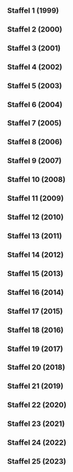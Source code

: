 
=== Staffel 1 (1999) ===

{{Episodenlistentabelle|BREITE=100%
| ZUSAMMENFASSUNG = nein
| SORTIERBAR = nein
| REGISSEUR = nein
| DREHBUCH = nein
| INHALT =
{{Episodenlisteneintrag
| NR_GES = 1
| NR_ST = 1
| OT = Traum-Städte: Beirut - die Milliarden-Dollar-Utopie<ref>{{Internetquelle |url=https://www.fernsehserien.de/arte-360grad-reportage/folgen/1-traum-staedte-beirut-die-milliarden-dollar-utopie-339116 |titel=Fortlaufende-Nr.: 1, Episoden-ID: 339116 |titelerg=zur Folge „Traum-Städte: Beirut - die Milliarden-Dollar-Utopie“ |werk=fernsehserien.de |hrsg=imfernsehen GmbH & Co. KG |abruf=2023-05-21}}</ref><ref>https://thetvdb.com/series/272599-show/episodes/4641893</ref><ref>https://www.youtube.com/watch?v=E_uSFyHf7BM</ref>
| EA = 1999-01-04
}}
{{Episodenlisteneintrag
| NR_GES = 2
| NR_ST = 2
| OT = Traum-Städte: Chandigarh - Leben im Beton<ref>{{Internetquelle |url=https://www.fernsehserien.de/arte-360grad-reportage/folgen/2-traum-staedte-chandigarh-leben-im-beton-339117 |titel=Fortlaufende-Nr.: 2, Episoden-ID: 339117 |titelerg=zur Folge „Traum-Städte: Chandigarh - Leben im Beton“ |werk=fernsehserien.de |hrsg=imfernsehen GmbH & Co. KG |abruf=2023-05-21}}</ref><ref>https://thetvdb.com/series/272599-show/episodes/4641894</ref><ref>https://www.youtube.com/watch?v=FGgrN8pRhTU</ref>
| EA = 1999-01-05
}}
{{Episodenlisteneintrag
| NR_GES = 3
| NR_ST = 3
| OT = Traum-Städte: Brasilia - Metropole vom Reißbrett<ref>{{Internetquelle |url=https://www.fernsehserien.de/arte-360grad-reportage/folgen/3-traum-staedte-brasilia-metropole-vom-reissbrett-339118 |titel=Fortlaufende-Nr.: 3, Episoden-ID: 339118 |titelerg=zur Folge „Traum-Städte: Brasilia - Metropole vom Reißbrett“ |werk=fernsehserien.de |hrsg=imfernsehen GmbH & Co. KG |abruf=2023-05-21}}</ref><ref>https://thetvdb.com/series/272599-show/episodes/4641895</ref><ref>https://www.youtube.com/watch?v=_7Y2Y4bbw9s</ref>
| EA = 1999-01-06
}}
{{Episodenlisteneintrag
| NR_GES = 4
| NR_ST = 4
| OT = Traum-Städte: Celebration - Leben in Harmonie<ref>{{Internetquelle |url=https://www.fernsehserien.de/arte-360grad-reportage/folgen/4-traum-staedte-celebration-leben-in-harmonie-339119 |titel=Fortlaufende-Nr.: 4, Episoden-ID: 339119 |titelerg=zur Folge „Traum-Städte: Celebration - Leben in Harmonie“ |werk=fernsehserien.de |hrsg=imfernsehen GmbH & Co. KG |abruf=2023-05-21}}</ref><ref>https://thetvdb.com/series/272599-show/episodes/4641896</ref><ref>https://www.youtube.com/watch?v=cA7vQS4fCTI</ref>
| EA = 1999-01-07
}}
{{Episodenlisteneintrag
| NR_GES = 5
| NR_ST = 5
| OT = Weibs-Bilder: Die mächtigen Frauen von Juchitán<ref>{{Internetquelle |url=https://www.fernsehserien.de/arte-360grad-reportage/folgen/5-weibs-bilder-die-maechtigen-frauen-von-juchitan-339120 |titel=Fortlaufende-Nr.: 5, Episoden-ID: 339120 |titelerg=zur Folge „Weibs-Bilder: Die mächtigen Frauen von Juchitán“ |werk=fernsehserien.de |hrsg=imfernsehen GmbH & Co. KG |abruf=2023-05-21}}</ref><ref>https://thetvdb.com/series/272599-show/episodes/4641897</ref><ref>{{Internetquelle |url=https://www.imdb.com/title/tt3369154 |titel=Episoden-ID (title entity): tt3369154 |titelerg=zur Folge „Weibs-Bilder: Die mächtigen Frauen von Juchitán“ |werk=imdb.com |hrsg=Internet Movie Database (IMDb) |abruf=2023-05-21}}</ref><ref>https://www.youtube.com/watch?v=1mSDukDzpDM</ref>
| EA = 1999-02-01
}}
{{Episodenlisteneintrag
| NR_GES = 6
| NR_ST = 6
| OT = Weibs-Bilder: Hazeras Geschäfte<ref>{{Internetquelle |url=https://www.fernsehserien.de/arte-360grad-reportage/folgen/6-weibs-bilder-hazeras-geschaefte-339123 |titel=Fortlaufende-Nr.: 6, Episoden-ID: 339123 |titelerg=zur Folge „Weibs-Bilder: Hazeras Geschäfte“ |werk=fernsehserien.de |hrsg=imfernsehen GmbH & Co. KG |abruf=2023-05-21}}</ref><ref>https://thetvdb.com/series/272599-show/episodes/4641898</ref><ref>https://www.youtube.com/watch?v=R5rvxs4hX20</ref>
| EA = 1999-02-02
}}
{{Episodenlisteneintrag
| NR_GES = 7
| NR_ST = 7
| OT = Weibs-Bilder: Die neue Kunst des Kinderkriegens<ref>{{Internetquelle |url=https://www.fernsehserien.de/arte-360grad-reportage/folgen/7-weibs-bilder-die-neue-kunst-des-kinderkriegens-339122 |titel=Fortlaufende-Nr.: 7, Episoden-ID: 339122 |titelerg=zur Folge „Weibs-Bilder: Die neue Kunst des Kinderkriegens“ |werk=fernsehserien.de |hrsg=imfernsehen GmbH & Co. KG |abruf=2023-05-21}}</ref><ref>https://thetvdb.com/series/272599-show/episodes/4641899</ref><ref>https://www.youtube.com/watch?v=LrC1AVBi3c4</ref>
| EA = 1999-02-03
}}
{{Episodenlisteneintrag
| NR_GES = 8
| NR_ST = 8
| OT = Weibs-Bilder: Der kleine Unterschied im Kopf<ref>{{Internetquelle |url=https://www.fernsehserien.de/arte-360grad-reportage/folgen/8-weibs-bilder-der-kleine-unterschied-im-kopf-339124 |titel=Fortlaufende-Nr.: 8, Episoden-ID: 339124 |titelerg=zur Folge „Weibs-Bilder: Der kleine Unterschied im Kopf“ |werk=fernsehserien.de |hrsg=imfernsehen GmbH & Co. KG |abruf=2023-05-21}}</ref><ref>https://thetvdb.com/series/272599-show/episodes/4641900</ref><ref>https://www.youtube.com/watch?v=cwkotpcPnSw</ref>
| EA = 1999-02-04
}}
{{Episodenlisteneintrag
| NR_GES = 9
| NR_ST = 9
| OT = Regenwald: Die Spurensucher<ref>{{Internetquelle |url=https://www.fernsehserien.de/arte-360grad-reportage/folgen/9-regenwald-die-spurensucher-339121 |titel=Fortlaufende-Nr.: 9, Episoden-ID: 339121 |titelerg=zur Folge „Regenwald: Die Spurensucher“ |werk=fernsehserien.de |hrsg=imfernsehen GmbH & Co. KG |abruf=2023-05-21}}</ref><ref>https://thetvdb.com/series/272599-show/episodes/4641901</ref><ref>https://www.youtube.com/watch?v=Lo0nKPEQ8Rw</ref>
| EA = 1999-03-01
}}
{{Episodenlisteneintrag
| NR_GES = 10
| NR_ST = 10
| OT = Regenwald: Auf dem Holzweg<ref>{{Internetquelle |url=https://www.fernsehserien.de/arte-360grad-reportage/folgen/10-regenwald-auf-dem-holzweg-339125 |titel=Fortlaufende-Nr.: 10, Episoden-ID: 339125 |titelerg=zur Folge „Regenwald: Auf dem Holzweg“ |werk=fernsehserien.de |hrsg=imfernsehen GmbH & Co. KG |abruf=2023-05-21}}</ref><ref>https://thetvdb.com/series/272599-show/episodes/4641902</ref><ref>https://www.youtube.com/watch?v=_dmzJgBbZQ4</ref>
| EA = 1999-03-02
}}
{{Episodenlisteneintrag
| NR_GES = 11
| NR_ST = 11
| OT = Regenwald: Der Geist des Vogels - Heilkraft aus dem Urwald<ref>{{Internetquelle |url=https://www.fernsehserien.de/arte-360grad-reportage/folgen/11-regenwald-der-geist-des-vogels-heilkraft-aus-dem-urwald-339126 |titel=Fortlaufende-Nr.: 11, Episoden-ID: 339126 |titelerg=zur Folge „Regenwald: Der Geist des Vogels - Heilkraft aus dem Urwald“ |werk=fernsehserien.de |hrsg=imfernsehen GmbH & Co. KG |abruf=2023-05-21}}</ref><ref>https://thetvdb.com/series/272599-show/episodes/4641903</ref><ref>https://www.youtube.com/watch?v=NrEukDOS1EA</ref>
| EA = 1999-03-03
}}
{{Episodenlisteneintrag
| NR_GES = 12
| NR_ST = 12
| OT = Regenwald: Die Pille für den Wald<ref>{{Internetquelle |url=https://www.fernsehserien.de/arte-360grad-reportage/folgen/12-regenwald-die-pille-fuer-den-wald-339127 |titel=Fortlaufende-Nr.: 12, Episoden-ID: 339127 |titelerg=zur Folge „Regenwald: Die Pille für den Wald“ |werk=fernsehserien.de |hrsg=imfernsehen GmbH & Co. KG |abruf=2023-05-21}}</ref><ref>https://thetvdb.com/series/272599-show/episodes/4641904</ref><ref>https://www.youtube.com/watch?v=dLFIQxBpprQ</ref>
| EA = 1999-03-04
}}
{{Episodenlisteneintrag
| NR_GES = 13
| NR_ST = 13
| OT = Vorbild Natur: Copyright Natur<ref>{{Internetquelle |url=https://www.fernsehserien.de/arte-360grad-reportage/folgen/13-vorbild-natur-copyright-natur-339129 |titel=Fortlaufende-Nr.: 13, Episoden-ID: 339129 |titelerg=zur Folge „Vorbild Natur: Copyright Natur“ |werk=fernsehserien.de |hrsg=imfernsehen GmbH & Co. KG |abruf=2023-05-21}}</ref><ref>https://thetvdb.com/series/272599-show/episodes/4641905</ref><ref>https://www.youtube.com/watch?v=tCbl1P76mxs</ref>
| EA = 1999-04-05
}}
{{Episodenlisteneintrag
| NR_GES = 14
| NR_ST = 14
| OT = Vorbild Natur: Mensch Roboter!<ref>{{Internetquelle |url=https://www.fernsehserien.de/arte-360grad-reportage/folgen/14-vorbild-natur-mensch-roboter-339130 |titel=Fortlaufende-Nr.: 14, Episoden-ID: 339130 |titelerg=zur Folge „Vorbild Natur: Mensch Roboter!“ |werk=fernsehserien.de |hrsg=imfernsehen GmbH & Co. KG |abruf=2023-05-21}}</ref><ref>https://thetvdb.com/series/272599-show/episodes/4641906</ref><ref>https://www.youtube.com/watch?v=vqEw-I_qCfU</ref>
| EA = 1999-04-06
}}
{{Episodenlisteneintrag
| NR_GES = 15
| NR_ST = 15
| OT = Vorbild Natur: ABC des Universums<ref>{{Internetquelle |url=https://www.fernsehserien.de/arte-360grad-reportage/folgen/15-vorbild-natur-abc-des-universums-339131 |titel=Fortlaufende-Nr.: 15, Episoden-ID: 339131 |titelerg=zur Folge „Vorbild Natur: ABC des Universums“ |werk=fernsehserien.de |hrsg=imfernsehen GmbH & Co. KG |abruf=2023-05-21}}</ref><ref>https://thetvdb.com/series/272599-show/episodes/4641907</ref><ref>https://www.youtube.com/watch?v=rCzm-aVuTzg</ref>
| EA = 1999-04-07
}}
{{Episodenlisteneintrag
| NR_GES = 16
| NR_ST = 16
| OT = Vorbild Natur: Die Erfindung der Wirklichkeit<ref>{{Internetquelle |url=https://www.fernsehserien.de/arte-360grad-reportage/folgen/16-vorbild-natur-die-erfindung-der-wirklichkeit-339132 |titel=Fortlaufende-Nr.: 16, Episoden-ID: 339132 |titelerg=zur Folge „Vorbild Natur: Die Erfindung der Wirklichkeit“ |werk=fernsehserien.de |hrsg=imfernsehen GmbH & Co. KG |abruf=2023-05-21}}</ref><ref>https://thetvdb.com/series/272599-show/episodes/4641908</ref><ref>https://www.youtube.com/watch?v=06CDuq1PtKo</ref>
| EA = 1999-04-08
}}
{{Episodenlisteneintrag
| NR_GES = 17
| NR_ST = 17
| OT = Schönheit: Markt der Schönheit<ref>{{Internetquelle |url=https://www.fernsehserien.de/arte-360grad-reportage/folgen/17-schoenheit-markt-der-schoenheit-339310 |titel=Fortlaufende-Nr.: 17, Episoden-ID: 339310 |titelerg=zur Folge „Schönheit: Markt der Schönheit“ |werk=fernsehserien.de |hrsg=imfernsehen GmbH & Co. KG |abruf=2023-05-21}}</ref><ref>https://thetvdb.com/series/272599-show/episodes/4641909</ref><ref>https://www.youtube.com/watch?v=TNonjmeywIQ</ref>
| EA = 1999-05-03
}}
{{Episodenlisteneintrag
| NR_GES = 18
| NR_ST = 18
| OT = Schönheit: Kuba - von der stillen Revolte der Schönheit<ref>{{Internetquelle |url=https://www.fernsehserien.de/arte-360grad-reportage/folgen/18-schoenheit-kuba-von-der-stillen-revolte-der-schoenheit-339333 |titel=Fortlaufende-Nr.: 18, Episoden-ID: 339333 |titelerg=zur Folge „Schönheit: Kuba - von der stillen Revolte der Schönheit“ |werk=fernsehserien.de |hrsg=imfernsehen GmbH & Co. KG |abruf=2023-05-21}}</ref><ref>https://thetvdb.com/series/272599-show/episodes/4641910</ref><ref>https://www.youtube.com/watch?v=YKZbpc4kuSI</ref>
| EA = 1999-05-04
}}
{{Episodenlisteneintrag
| NR_GES = 19
| NR_ST = 19
| OT = Schönheit: Das Maß der Schönheit<ref>{{Internetquelle |url=https://www.fernsehserien.de/arte-360grad-reportage/folgen/19-schoenheit-das-mass-der-schoenheit-339334 |titel=Fortlaufende-Nr.: 19, Episoden-ID: 339334 |titelerg=zur Folge „Schönheit: Das Maß der Schönheit“ |werk=fernsehserien.de |hrsg=imfernsehen GmbH & Co. KG |abruf=2023-05-21}}</ref><ref>https://thetvdb.com/series/272599-show/episodes/4641911</ref><ref>https://www.youtube.com/watch?v=XW4c4rXmj_U</ref>
| EA = 1999-05-05
}}
{{Episodenlisteneintrag
| NR_GES = 20
| NR_ST = 20
| OT = Schönheit: Die andere Seite der Schönheit<ref>{{Internetquelle |url=https://www.fernsehserien.de/arte-360grad-reportage/folgen/20-schoenheit-die-andere-seite-der-schoenheit-339328 |titel=Fortlaufende-Nr.: 20, Episoden-ID: 339328 |titelerg=zur Folge „Schönheit: Die andere Seite der Schönheit“ |werk=fernsehserien.de |hrsg=imfernsehen GmbH & Co. KG |abruf=2023-05-21}}</ref><ref>https://thetvdb.com/series/272599-show/episodes/4641912</ref><ref>https://www.youtube.com/watch?v=tcYPNiXisX0</ref>
| EA = 1999-05-06
}}
{{Episodenlisteneintrag
| NR_GES = 21
| NR_ST = 21
| OT = Intelligenz: Geniale Störenfriede<ref>{{Internetquelle |url=https://www.fernsehserien.de/arte-360grad-reportage/folgen/21-intelligenz-geniale-stoerenfriede-339133 |titel=Fortlaufende-Nr.: 21, Episoden-ID: 339133 |titelerg=zur Folge „Intelligenz: Geniale Störenfriede“ |werk=fernsehserien.de |hrsg=imfernsehen GmbH & Co. KG |abruf=2023-05-21}}</ref><ref>https://thetvdb.com/series/272599-show/episodes/4824521</ref><ref>https://www.youtube.com/watch?v=9N_DwJ2fymM</ref>
| EA = 1999-07-05
}}
{{Episodenlisteneintrag
| NR_GES = 22
| NR_ST = 22
| OT = Intelligenz: Musik macht klug<ref>{{Internetquelle |url=https://www.fernsehserien.de/arte-360grad-reportage/folgen/22-intelligenz-musik-macht-klug-339134 |titel=Fortlaufende-Nr.: 22, Episoden-ID: 339134 |titelerg=zur Folge „Intelligenz: Musik macht klug“ |werk=fernsehserien.de |hrsg=imfernsehen GmbH & Co. KG |abruf=2023-05-21}}</ref><ref>https://thetvdb.com/series/272599-show/episodes/4824525</ref><ref>https://www.youtube.com/watch?v=GdWPt-utQPM</ref>
| EA = 1999-07-06
}}
{{Episodenlisteneintrag
| NR_GES = 23
| NR_ST = 23
| OT = Intelligenz: „Think Tank“ - Die Schule der Affen<ref>{{Internetquelle |url=https://www.fernsehserien.de/arte-360grad-reportage/folgen/23-intelligenz-think-tank-die-schule-der-affen-339157 |titel=Fortlaufende-Nr.: 23, Episoden-ID: 339157 |titelerg=zur Folge „Intelligenz: „Think Tank“ - Die Schule der Affen“ |werk=fernsehserien.de |hrsg=imfernsehen GmbH & Co. KG |abruf=2023-05-21}}</ref><ref>https://thetvdb.com/series/272599-show/episodes/4824526</ref><ref>https://www.youtube.com/watch?v=P6QzAbgbxFg</ref>
| EA = 1999-07-07
}}
{{Episodenlisteneintrag
| NR_GES = 24
| NR_ST = 24
| OT = Intelligenz: Künstliche Intelligenz<ref>{{Internetquelle |url=https://www.fernsehserien.de/arte-360grad-reportage/folgen/24-intelligenz-kuenstliche-intelligenz-339158 |titel=Fortlaufende-Nr.: 24, Episoden-ID: 339158 |titelerg=zur Folge „Intelligenz: Künstliche Intelligenz“ |werk=fernsehserien.de |hrsg=imfernsehen GmbH & Co. KG |abruf=2023-05-21}}</ref><ref>https://thetvdb.com/series/272599-show/episodes/4824528</ref><ref>https://www.youtube.com/watch?v=3rC25gW3xxk</ref>
| EA = 1999-07-08
}}
{{Episodenlisteneintrag
| NR_GES = 25
| NR_ST = 25
| OT = Irren ist menschlich: Der Kaninchen-Krieg<ref>{{Internetquelle |url=https://www.fernsehserien.de/arte-360grad-reportage/folgen/25-irren-ist-menschlich-der-kaninchen-krieg-339138 |titel=Fortlaufende-Nr.: 25, Episoden-ID: 339138 |titelerg=zur Folge „Irren ist menschlich: Der Kaninchen-Krieg“ |werk=fernsehserien.de |hrsg=imfernsehen GmbH & Co. KG |abruf=2023-05-21}}</ref><ref>https://thetvdb.com/series/272599-show/episodes/4824530</ref><ref>https://www.youtube.com/watch?v=jYrt-OPNDJM</ref>
| EA = 1999-09-06
}}
{{Episodenlisteneintrag
| NR_GES = 26
| NR_ST = 26
| OT = Irren ist menschlich: Countdown ins Desaster<ref>{{Internetquelle |url=https://www.fernsehserien.de/arte-360grad-reportage/folgen/26-irren-ist-menschlich-countdown-ins-desaster-339139 |titel=Fortlaufende-Nr.: 26, Episoden-ID: 339139 |titelerg=zur Folge „Irren ist menschlich: Countdown ins Desaster“ |werk=fernsehserien.de |hrsg=imfernsehen GmbH & Co. KG |abruf=2023-05-21}}</ref><ref>https://thetvdb.com/series/272599-show/episodes/4824531</ref><ref>https://www.youtube.com/watch?v=Re2So-kXO2E</ref>
| EA = 1999-09-07
}}
{{Episodenlisteneintrag
| NR_GES = 27
| NR_ST = 27
| OT = Irren ist menschlich: Liebe und andere Katastrophen<ref>{{Internetquelle |url=https://www.fernsehserien.de/arte-360grad-reportage/folgen/27-irren-ist-menschlich-liebe-und-andere-katastrophen-339140 |titel=Fortlaufende-Nr.: 27, Episoden-ID: 339140 |titelerg=zur Folge „Irren ist menschlich: Liebe und andere Katastrophen“ |werk=fernsehserien.de |hrsg=imfernsehen GmbH & Co. KG |abruf=2023-05-21}}</ref><ref>https://thetvdb.com/series/272599-show/episodes/4824532</ref><ref>https://www.youtube.com/watch?v=WgWcbKnYJJY</ref>
| EA = 1999-09-08
}}
{{Episodenlisteneintrag
| NR_GES = 28
| NR_ST = 28
| OT = Irren ist menschlich: Verkehrte Sicherheit<ref>{{Internetquelle |url=https://www.fernsehserien.de/arte-360grad-reportage/folgen/28-irren-ist-menschlich-verkehrte-sicherheit-339141 |titel=Fortlaufende-Nr.: 28, Episoden-ID: 339141 |titelerg=zur Folge „Irren ist menschlich: Verkehrte Sicherheit“ |werk=fernsehserien.de |hrsg=imfernsehen GmbH & Co. KG |abruf=2023-05-21}}</ref><ref>https://thetvdb.com/series/272599-show/episodes/4824533</ref><ref>https://www.youtube.com/watch?v=G1M3FDyey0k</ref>
| EA = 1999-09-09
}}
{{Episodenlisteneintrag
| NR_GES = 29
| NR_ST = 29
| OT = Die Suche nach dem Glück: Die Meister des Glücks<ref>{{Internetquelle |url=https://www.fernsehserien.de/arte-360grad-reportage/folgen/29-die-suche-nach-dem-glueck-die-meister-des-gluecks-339142 |titel=Fortlaufende-Nr.: 29, Episoden-ID: 339142 |titelerg=zur Folge „Die Suche nach dem Glück: Die Meister des Glücks“ |werk=fernsehserien.de |hrsg=imfernsehen GmbH & Co. KG |abruf=2023-05-21}}</ref><ref>https://thetvdb.com/series/272599-show/episodes/4824535</ref><ref>https://www.youtube.com/watch?v=1U3Bl34Iu3A</ref>
| EA = 1999-10-11
}}
{{Episodenlisteneintrag
| NR_GES = 30
| NR_ST = 30
| OT = Die Suche nach dem Glück: Die Macht des Lachens<ref>{{Internetquelle |url=https://www.fernsehserien.de/arte-360grad-reportage/folgen/30-die-suche-nach-dem-glueck-die-macht-des-lachens-339143 |titel=Fortlaufende-Nr.: 30, Episoden-ID: 339143 |titelerg=zur Folge „Die Suche nach dem Glück: Die Macht des Lachens“ |werk=fernsehserien.de |hrsg=imfernsehen GmbH & Co. KG |abruf=2023-05-21}}</ref><ref>https://thetvdb.com/series/272599-show/episodes/4824536</ref><ref>https://www.youtube.com/watch?v=TCOpr5a6tAY</ref>
| EA = 1999-10-12
}}
{{Episodenlisteneintrag
| NR_GES = 31
| NR_ST = 31
| OT = Die Suche nach dem Glück: Chemie der Traurigkeit<ref>{{Internetquelle |url=https://www.fernsehserien.de/arte-360grad-reportage/folgen/31-die-suche-nach-dem-glueck-chemie-der-traurigkeit-339144 |titel=Fortlaufende-Nr.: 31, Episoden-ID: 339144 |titelerg=zur Folge „Die Suche nach dem Glück: Chemie der Traurigkeit“ |werk=fernsehserien.de |hrsg=imfernsehen GmbH & Co. KG |abruf=2023-05-21}}</ref><ref>https://thetvdb.com/series/272599-show/episodes/4824537</ref><ref>https://www.youtube.com/watch?v=1SVM-x4U7w4</ref>
| EA = 1999-10-13
}}
{{Episodenlisteneintrag
| NR_GES = 32
| NR_ST = 32
| OT = Die Suche nach dem Glück: Insel der Glücklichsten<ref>{{Internetquelle |url=https://www.fernsehserien.de/arte-360grad-reportage/folgen/32-die-suche-nach-dem-glueck-insel-der-gluecklichsten-339145 |titel=Fortlaufende-Nr.: 32, Episoden-ID: 339145 |titelerg=zur Folge „Die Suche nach dem Glück: Insel der Glücklichsten“ |werk=fernsehserien.de |hrsg=imfernsehen GmbH & Co. KG |abruf=2023-05-21}}</ref><ref>https://thetvdb.com/series/272599-show/episodes/4824538</ref><ref>https://www.youtube.com/watch?v=0ejrRWcXiro</ref>
| EA = 1999-10-14
}}
{{Episodenlisteneintrag
| NR_GES = 33
| NR_ST = 33
| OT = Universum des Lichts: Hunger nach Sonne<ref>{{Internetquelle |url=https://www.fernsehserien.de/arte-360grad-reportage/folgen/33-universum-des-lichts-hunger-nach-sonne-339137 |titel=Fortlaufende-Nr.: 33, Episoden-ID: 339137 |titelerg=zur Folge „Universum des Lichts: Hunger nach Sonne“ |werk=fernsehserien.de |hrsg=imfernsehen GmbH & Co. KG |abruf=2023-05-21}}</ref><ref>https://thetvdb.com/series/272599-show/episodes/4824539</ref><ref>https://www.youtube.com/watch?v=WicPXmsDRC8</ref>
| EA = 1999-11-01
}}
{{Episodenlisteneintrag
| NR_GES = 34
| NR_ST = 34
| OT = Universum des Lichts: Die Leuchtkraft der Natur<ref>{{Internetquelle |url=https://www.fernsehserien.de/arte-360grad-reportage/folgen/34-universum-des-lichts-die-leuchtkraft-der-natur-339146 |titel=Fortlaufende-Nr.: 34, Episoden-ID: 339146 |titelerg=zur Folge „Universum des Lichts: Die Leuchtkraft der Natur“ |werk=fernsehserien.de |hrsg=imfernsehen GmbH & Co. KG |abruf=2023-05-21}}</ref><ref>https://thetvdb.com/series/272599-show/episodes/4824541</ref><ref>https://www.youtube.com/watch?v=7_3cDZ3yVrg</ref>
| EA = 1999-11-02
}}
{{Episodenlisteneintrag
| NR_GES = 35
| NR_ST = 35
| OT = Universum des Lichts: Die Seele des Lichts<ref>{{Internetquelle |url=https://www.fernsehserien.de/arte-360grad-reportage/folgen/35-universum-des-lichts-die-seele-des-lichts-339147 |titel=Fortlaufende-Nr.: 35, Episoden-ID: 339147 |titelerg=zur Folge „Universum des Lichts: Die Seele des Lichts“ |werk=fernsehserien.de |hrsg=imfernsehen GmbH & Co. KG |abruf=2023-05-21}}</ref><ref>https://thetvdb.com/series/272599-show/episodes/4824542</ref><ref>https://www.youtube.com/watch?v=gFoyqUu_hAU</ref>
| EA = 1999-11-03
}}
{{Episodenlisteneintrag
| NR_GES = 36
| NR_ST = 36
| OT = Universum des Lichts: Lichtkunst - Kunstlicht<ref>{{Internetquelle |url=https://www.fernsehserien.de/arte-360grad-reportage/folgen/36-universum-des-lichts-lichtkunst-kunstlicht-339148 |titel=Fortlaufende-Nr.: 36, Episoden-ID: 339148 |titelerg=zur Folge „Universum des Lichts: Lichtkunst - Kunstlicht“ |werk=fernsehserien.de |hrsg=imfernsehen GmbH & Co. KG |abruf=2023-05-21}}</ref><ref>https://thetvdb.com/series/272599-show/episodes/4824544</ref><ref>https://www.youtube.com/watch?v=bTTuATcO2Wg</ref>
| EA = 1999-11-04
}}
{{Episodenlisteneintrag
| NR_GES = 37
| NR_ST = 37
| OT = Im Namen der Liebe: Eine Liebe auf Bali<ref>{{Internetquelle |url=https://www.fernsehserien.de/arte-360grad-reportage/folgen/37-im-namen-der-liebe-eine-liebe-auf-bali-339149 |titel=Fortlaufende-Nr.: 37, Episoden-ID: 339149 |titelerg=zur Folge „Im Namen der Liebe: Eine Liebe auf Bali“ |werk=fernsehserien.de |hrsg=imfernsehen GmbH & Co. KG |abruf=2023-05-21}}</ref><ref>https://thetvdb.com/series/272599-show/episodes/4824545</ref><ref>https://www.youtube.com/watch?v=hxAERStQV4w</ref>
| EA = 1999-12-06
}}
{{Episodenlisteneintrag
| NR_GES = 38
| NR_ST = 38
| OT = Im Namen der Liebe: Mythos Mutterliebe<ref>{{Internetquelle |url=https://www.fernsehserien.de/arte-360grad-reportage/folgen/38-im-namen-der-liebe-mythos-mutterliebe-339150 |titel=Fortlaufende-Nr.: 38, Episoden-ID: 339150 |titelerg=zur Folge „Im Namen der Liebe: Mythos Mutterliebe“ |werk=fernsehserien.de |hrsg=imfernsehen GmbH & Co. KG |abruf=2023-05-21}}</ref><ref>https://thetvdb.com/series/272599-show/episodes/4824549</ref><ref>https://www.youtube.com/watch?v=mgGI3er1qPI</ref>
| EA = 1999-12-07
}}
{{Episodenlisteneintrag
| NR_GES = 39
| NR_ST = 39
| OT = Im Namen der Liebe: Angst macht verführerisch<ref>{{Internetquelle |url=https://www.fernsehserien.de/arte-360grad-reportage/folgen/39-im-namen-der-liebe-angst-macht-verfuehrerisch-339151 |titel=Fortlaufende-Nr.: 39, Episoden-ID: 339151 |titelerg=zur Folge „Im Namen der Liebe: Angst macht verführerisch“ |werk=fernsehserien.de |hrsg=imfernsehen GmbH & Co. KG |abruf=2023-05-21}}</ref><ref>https://thetvdb.com/series/272599-show/episodes/4824550</ref><ref>https://www.youtube.com/watch?v=YPsAb0uUOyA</ref>
| EA = 1999-12-08
}}
{{Episodenlisteneintrag
| NR_GES = 40
| NR_ST = 40
| OT = Im Namen der Liebe: Menü der Zärtlichkeit<ref>{{Internetquelle |url=https://www.fernsehserien.de/arte-360grad-reportage/folgen/40-im-namen-der-liebe-menue-der-zaertlichkeit-339152 |titel=Fortlaufende-Nr.: 40, Episoden-ID: 339152 |titelerg=zur Folge „Im Namen der Liebe: Menü der Zärtlichkeit“ |werk=fernsehserien.de |hrsg=imfernsehen GmbH & Co. KG |abruf=2023-05-21}}</ref><ref>https://thetvdb.com/series/272599-show/episodes/4824551</ref><ref>https://www.youtube.com/watch?v=r0rtNVYxUkg</ref>
| EA = 1999-12-09
}}
}}

=== Staffel 2 (2000) ===

{{Episodenlistentabelle|BREITE=100%
| ZUSAMMENFASSUNG = nein
| SORTIERBAR = nein
| REGISSEUR = nein
| DREHBUCH = nein
| INHALT =
{{Episodenlisteneintrag
| NR_GES = 41
| NR_ST = 1
| OT = Naturgewalten: Ernstfall Erdbeben<ref>{{Internetquelle |url=https://www.fernsehserien.de/arte-360grad-reportage/folgen/41-naturgewalten-ernstfall-erdbeben-339153 |titel=Fortlaufende-Nr.: 41, Episoden-ID: 339153 |titelerg=zur Folge „Naturgewalten: Ernstfall Erdbeben“ |werk=fernsehserien.de |hrsg=imfernsehen GmbH & Co. KG |abruf=2023-05-21}}</ref><ref>https://thetvdb.com/series/272599-show/episodes/4641913</ref><ref>https://www.youtube.com/watch?v=MXBz7QnU3Po</ref>
| EA = 2000-01-10
}}
{{Episodenlisteneintrag
| NR_GES = 42
| NR_ST = 2
| OT = Naturgewalten: Tsunami - die Todeswelle<ref>{{Internetquelle |url=https://www.fernsehserien.de/arte-360grad-reportage/folgen/42-naturgewalten-tsunami-die-todeswelle-339159 |titel=Fortlaufende-Nr.: 42, Episoden-ID: 339159 |titelerg=zur Folge „Naturgewalten: Tsunami - die Todeswelle“ |werk=fernsehserien.de |hrsg=imfernsehen GmbH & Co. KG |abruf=2023-05-21}}</ref><ref>https://thetvdb.com/series/272599-show/episodes/4641914</ref><ref>https://www.youtube.com/watch?v=DUxn9Li2rcU</ref>
| EA = 2000-01-11
}}
{{Episodenlisteneintrag
| NR_GES = 43
| NR_ST = 3
| OT = Naturgewalten: Operation Wolkenbruch<ref>{{Internetquelle |url=https://www.fernsehserien.de/arte-360grad-reportage/folgen/43-naturgewalten-operation-wolkenbruch-339160 |titel=Fortlaufende-Nr.: 43, Episoden-ID: 339160 |titelerg=zur Folge „Naturgewalten: Operation Wolkenbruch“ |werk=fernsehserien.de |hrsg=imfernsehen GmbH & Co. KG |abruf=2023-05-21}}</ref><ref>https://thetvdb.com/series/272599-show/episodes/4641915</ref><ref>https://www.youtube.com/watch?v=IjEjPOMZoGk</ref>
| EA = 2000-01-12
}}
{{Episodenlisteneintrag
| NR_GES = 44
| NR_ST = 4
| OT = Naturgewalten: Im Schatten des Vulkans<ref>{{Internetquelle |url=https://www.fernsehserien.de/arte-360grad-reportage/folgen/44-naturgewalten-im-schatten-des-vulkans-339161 |titel=Fortlaufende-Nr.: 44, Episoden-ID: 339161 |titelerg=zur Folge „Naturgewalten: Im Schatten des Vulkans“ |werk=fernsehserien.de |hrsg=imfernsehen GmbH & Co. KG |abruf=2023-05-21}}</ref><ref>https://thetvdb.com/series/272599-show/episodes/4641916</ref><ref>https://www.youtube.com/watch?v=VNj_YNRPecU</ref>
| EA = 2000-01-13
}}
{{Episodenlisteneintrag
| NR_GES = 45
| NR_ST = 5
| OT = Spiele des Lebens: Casino der Häuptlinge<ref>{{Internetquelle |url=https://www.fernsehserien.de/arte-360grad-reportage/folgen/45-spiele-des-lebens-casino-der-haeuptlinge-339162 |titel=Fortlaufende-Nr.: 45, Episoden-ID: 339162 |titelerg=zur Folge „Spiele des Lebens: Casino der Häuptlinge“ |werk=fernsehserien.de |hrsg=imfernsehen GmbH & Co. KG |abruf=2023-05-21}}</ref><ref>https://thetvdb.com/series/272599-show/episodes/4641917</ref><ref>https://www.youtube.com/watch?v=aONYl3VUqW4</ref>
| EA = 2000-02-07
}}
{{Episodenlisteneintrag
| NR_GES = 46
| NR_ST = 6
| OT = Spiele des Lebens: Schach - Krieg auf 64 Feldern<ref>{{Internetquelle |url=https://www.fernsehserien.de/arte-360grad-reportage/folgen/46-spiele-des-lebens-schach-krieg-auf-64-feldern-339163 |titel=Fortlaufende-Nr.: 46, Episoden-ID: 339163 |titelerg=zur Folge „Spiele des Lebens: Schach - Krieg auf 64 Feldern“ |werk=fernsehserien.de |hrsg=imfernsehen GmbH & Co. KG |abruf=2023-05-21}}</ref><ref>https://thetvdb.com/series/272599-show/episodes/4641918</ref><ref>https://www.youtube.com/watch?v=DHhe-fv1P_o</ref>
| EA = 2000-02-08
}}
{{Episodenlisteneintrag
| NR_GES = 47
| NR_ST = 7
| OT = Spiele des Lebens: Mehr als nur ein Kinderspiel<ref>{{Internetquelle |url=https://www.fernsehserien.de/arte-360grad-reportage/folgen/47-spiele-des-lebens-mehr-als-nur-ein-kinderspiel-339164 |titel=Fortlaufende-Nr.: 47, Episoden-ID: 339164 |titelerg=zur Folge „Spiele des Lebens: Mehr als nur ein Kinderspiel“ |werk=fernsehserien.de |hrsg=imfernsehen GmbH & Co. KG |abruf=2023-05-21}}</ref><ref>https://thetvdb.com/series/272599-show/episodes/4641919</ref><ref>https://www.youtube.com/watch?v=KXkwwZ_o6n0</ref>
| EA = 2000-02-09
}}
{{Episodenlisteneintrag
| NR_GES = 48
| NR_ST = 8
| OT = Spiele des Lebens: Spielplatz Natur<ref>{{Internetquelle |url=https://www.fernsehserien.de/arte-360grad-reportage/folgen/48-spiele-des-lebens-spielplatz-natur-339165 |titel=Fortlaufende-Nr.: 48, Episoden-ID: 339165 |titelerg=zur Folge „Spiele des Lebens: Spielplatz Natur“ |werk=fernsehserien.de |hrsg=imfernsehen GmbH & Co. KG |abruf=2023-05-21}}</ref><ref>https://thetvdb.com/series/272599-show/episodes/4641920</ref><ref>{{Internetquelle |url=https://www.imdb.com/title/tt1007057 |titel=Episoden-ID (title entity): tt1007057 |titelerg=zur Folge „Spiele des Lebens: Spielplatz Natur“ |werk=imdb.com |hrsg=Internet Movie Database (IMDb) |abruf=2023-05-21}}</ref><ref>https://www.youtube.com/watch?v=6XpJnxWkHnU</ref>
| EA = 2000-02-10
}}
{{Episodenlisteneintrag
| NR_GES = 49
| NR_ST = 9
| OT = Die Schatzjäger: Beruf Grabräuber<ref>{{Internetquelle |url=https://www.fernsehserien.de/arte-360grad-reportage/folgen/49-die-schatzjaeger-beruf-grabraeuber-339166 |titel=Fortlaufende-Nr.: 49, Episoden-ID: 339166 |titelerg=zur Folge „Die Schatzjäger: Beruf Grabräuber“ |werk=fernsehserien.de |hrsg=imfernsehen GmbH & Co. KG |abruf=2023-05-21}}</ref><ref>https://thetvdb.com/series/272599-show/episodes/4641921</ref><ref>https://www.youtube.com/watch?v=lpcnsH66igQ</ref>
| EA = 2000-03-06
}}
{{Episodenlisteneintrag
| NR_GES = 50
| NR_ST = 10
| OT = Die Schatzjäger: Schätze aus dem All<ref>{{Internetquelle |url=https://www.fernsehserien.de/arte-360grad-reportage/folgen/50-die-schatzjaeger-schaetze-aus-dem-all-339167 |titel=Fortlaufende-Nr.: 50, Episoden-ID: 339167 |titelerg=zur Folge „Die Schatzjäger: Schätze aus dem All“ |werk=fernsehserien.de |hrsg=imfernsehen GmbH & Co. KG |abruf=2023-05-21}}</ref><ref>https://thetvdb.com/series/272599-show/episodes/4641922</ref><ref>https://www.youtube.com/watch?v=W_s6Qhvwh7Q</ref>
| EA = 2000-03-07
}}
{{Episodenlisteneintrag
| NR_GES = 51
| NR_ST = 11
| OT = Die Schatzjäger: Die Taucher der Goldküste<ref>{{Internetquelle |url=https://www.fernsehserien.de/arte-360grad-reportage/folgen/51-die-schatzjaeger-die-taucher-der-goldkueste-339168 |titel=Fortlaufende-Nr.: 51, Episoden-ID: 339168 |titelerg=zur Folge „Die Schatzjäger: Die Taucher der Goldküste“ |werk=fernsehserien.de |hrsg=imfernsehen GmbH & Co. KG |abruf=2023-05-21}}</ref><ref>https://thetvdb.com/series/272599-show/episodes/4641923</ref><ref>https://www.youtube.com/watch?v=Jsm-8wxKxDo</ref>
| EA = 2000-03-08
}}
{{Episodenlisteneintrag
| NR_GES = 52
| NR_ST = 12
| OT = Die Schatzjäger: Im Bann der Rubine<ref>{{Internetquelle |url=https://www.fernsehserien.de/arte-360grad-reportage/folgen/52-die-schatzjaeger-im-bann-der-rubine-339169 |titel=Fortlaufende-Nr.: 52, Episoden-ID: 339169 |titelerg=zur Folge „Die Schatzjäger: Im Bann der Rubine“ |werk=fernsehserien.de |hrsg=imfernsehen GmbH & Co. KG |abruf=2023-05-21}}</ref><ref>https://thetvdb.com/series/272599-show/episodes/4641924</ref><ref>https://www.youtube.com/watch?v=hYYAObzGdVs</ref>
| EA = 2000-03-09
}}
{{Episodenlisteneintrag
| NR_GES = 53
| NR_ST = 13
| OT = Medizin der Zukunft: Die Klinik der Schamanen<ref>{{Internetquelle |url=https://www.fernsehserien.de/arte-360grad-reportage/folgen/53-medizin-der-zukunft-die-klinik-der-schamanen-339171 |titel=Fortlaufende-Nr.: 53, Episoden-ID: 339171 |titelerg=zur Folge „Medizin der Zukunft: Die Klinik der Schamanen“ |werk=fernsehserien.de |hrsg=imfernsehen GmbH & Co. KG |abruf=2023-05-21}}</ref><ref>https://thetvdb.com/series/272599-show/episodes/4641925</ref><ref>https://www.youtube.com/watch?v=BsUR1lHoDNA</ref>
| EA = 2000-05-01
}}
{{Episodenlisteneintrag
| NR_GES = 54
| NR_ST = 14
| OT = Medizin der Zukunft: Organe nach Maß<ref>{{Internetquelle |url=https://www.fernsehserien.de/arte-360grad-reportage/folgen/54-medizin-der-zukunft-organe-nach-mass-339172 |titel=Fortlaufende-Nr.: 54, Episoden-ID: 339172 |titelerg=zur Folge „Medizin der Zukunft: Organe nach Maß“ |werk=fernsehserien.de |hrsg=imfernsehen GmbH & Co. KG |abruf=2023-05-21}}</ref><ref>https://thetvdb.com/series/272599-show/episodes/4641926</ref><ref>https://www.youtube.com/watch?v=unxzp52RP0c</ref>
| EA = 2000-05-02
}}
{{Episodenlisteneintrag
| NR_GES = 55
| NR_ST = 15
| OT = Medizin der Zukunft: Die Jäger des Lassa-Virus<ref>{{Internetquelle |url=https://www.fernsehserien.de/arte-360grad-reportage/folgen/55-medizin-der-zukunft-die-jaeger-des-lassa-virus-339173 |titel=Fortlaufende-Nr.: 55, Episoden-ID: 339173 |titelerg=zur Folge „Medizin der Zukunft: Die Jäger des Lassa-Virus“ |werk=fernsehserien.de |hrsg=imfernsehen GmbH & Co. KG |abruf=2023-05-21}}</ref><ref>https://thetvdb.com/series/272599-show/episodes/4641927</ref><ref>https://www.youtube.com/watch?v=8ALpHNqxoL0</ref>
| EA = 2000-05-03
}}
{{Episodenlisteneintrag
| NR_GES = 56
| NR_ST = 16
| OT = Medizin der Zukunft: Chirurgen am Joystick<ref>{{Internetquelle |url=https://www.fernsehserien.de/arte-360grad-reportage/folgen/56-medizin-der-zukunft-chirurgen-am-joystick-339174 |titel=Fortlaufende-Nr.: 56, Episoden-ID: 339174 |titelerg=zur Folge „Medizin der Zukunft: Chirurgen am Joystick“ |werk=fernsehserien.de |hrsg=imfernsehen GmbH & Co. KG |abruf=2023-05-21}}</ref><ref>https://thetvdb.com/series/272599-show/episodes/4641928</ref><ref>https://www.youtube.com/watch?v=GlPBNbgtNpE</ref>
| EA = 2000-05-04
}}
{{Episodenlisteneintrag
| NR_GES = 57
| NR_ST = 17
| OT = Dem Täter auf der Spur: Die Hightech-Polizei<ref>{{Internetquelle |url=https://www.fernsehserien.de/arte-360grad-reportage/folgen/57-dem-taeter-auf-der-spur-die-hightech-polizei-339170 |titel=Fortlaufende-Nr.: 57, Episoden-ID: 339170 |titelerg=zur Folge „Dem Täter auf der Spur: Die Hightech-Polizei“ |werk=fernsehserien.de |hrsg=imfernsehen GmbH & Co. KG |abruf=2023-05-21}}</ref><ref>https://thetvdb.com/series/272599-show/episodes/4641929</ref><ref>https://www.youtube.com/watch?v=OeQIgSeBN5k</ref>
| EA = 2000-06-05
}}
{{Episodenlisteneintrag
| NR_GES = 58
| NR_ST = 18
| OT = Dem Täter auf der Spur: Die Kunst des Fälschens<ref>{{Internetquelle |url=https://www.fernsehserien.de/arte-360grad-reportage/folgen/58-dem-taeter-auf-der-spur-die-kunst-des-faelschens-339175 |titel=Fortlaufende-Nr.: 58, Episoden-ID: 339175 |titelerg=zur Folge „Dem Täter auf der Spur: Die Kunst des Fälschens“ |werk=fernsehserien.de |hrsg=imfernsehen GmbH & Co. KG |abruf=2023-05-21}}</ref><ref>https://thetvdb.com/series/272599-show/episodes/4641930</ref><ref>https://www.youtube.com/watch?v=CuJOick2_ZY</ref>
| EA = 2000-06-06
}}
{{Episodenlisteneintrag
| NR_GES = 59
| NR_ST = 19
| OT = Dem Täter auf der Spur: Geheimnisse der Toten<ref>{{Internetquelle |url=https://www.fernsehserien.de/arte-360grad-reportage/folgen/59-dem-taeter-auf-der-spur-geheimnisse-der-toten-339308 |titel=Fortlaufende-Nr.: 59, Episoden-ID: 339308 |titelerg=zur Folge „Dem Täter auf der Spur: Geheimnisse der Toten“ |werk=fernsehserien.de |hrsg=imfernsehen GmbH & Co. KG |abruf=2023-05-21}}</ref><ref>https://thetvdb.com/series/272599-show/episodes/4641931</ref><ref>https://www.youtube.com/watch?v=bA5xe1HPaLw</ref>
| EA = 2000-06-07
}}
{{Episodenlisteneintrag
| NR_GES = 60
| NR_ST = 20
| OT = Dem Täter auf der Spur: Psycho-Detektive<ref>{{Internetquelle |url=https://www.fernsehserien.de/arte-360grad-reportage/folgen/60-dem-taeter-auf-der-spur-psycho-detektive-339309 |titel=Fortlaufende-Nr.: 60, Episoden-ID: 339309 |titelerg=zur Folge „Dem Täter auf der Spur: Psycho-Detektive“ |werk=fernsehserien.de |hrsg=imfernsehen GmbH & Co. KG |abruf=2023-05-21}}</ref><ref>https://thetvdb.com/series/272599-show/episodes/4641932</ref><ref>https://www.youtube.com/watch?v=8yaQbw9XjbQ</ref>
| EA = 2000-06-08
}}
{{Episodenlisteneintrag
| NR_GES = 61
| NR_ST = 21
| OT = Im Reich der Meere: Das Fenster zum Meer - Im Großaquarium von Sydney<ref>{{Internetquelle |url=https://www.fernsehserien.de/arte-360grad-reportage/folgen/61-im-reich-der-meere-das-fenster-zum-meer-im-grossaquarium-von-sydney-339341 |titel=Fortlaufende-Nr.: 61, Episoden-ID: 339341 |titelerg=zur Folge „Im Reich der Meere: Das Fenster zum Meer - Im Großaquarium von Sydney“ |werk=fernsehserien.de |hrsg=imfernsehen GmbH & Co. KG |abruf=2023-05-21}}</ref><ref>https://thetvdb.com/series/272599-show/episodes/4824557</ref><ref>https://www.youtube.com/watch?v=0QK0oUCiGSk</ref>
| EA = 2000-09-04
}}
{{Episodenlisteneintrag
| NR_GES = 62
| NR_ST = 22
| OT = Im Reich der Meere: Schwarze Brandung - Nach der Ölkatastrophe an der bretonischen Küste<ref>{{Internetquelle |url=https://www.fernsehserien.de/arte-360grad-reportage/folgen/62-im-reich-der-meere-schwarze-brandung-nach-der-oelkatastrophe-an-der-bretonischen-kueste-339342 |titel=Fortlaufende-Nr.: 62, Episoden-ID: 339342 |titelerg=zur Folge „Im Reich der Meere: Schwarze Brandung - Nach der Ölkatastrophe an der bretonischen Küste“ |werk=fernsehserien.de |hrsg=imfernsehen GmbH & Co. KG |abruf=2023-05-21}}</ref><ref>https://thetvdb.com/series/272599-show/episodes/4824558</ref><ref>https://www.youtube.com/watch?v=MQNTxheCFSw</ref>
| EA = 2000-09-05
}}
{{Episodenlisteneintrag
| NR_GES = 63
| NR_ST = 23
| OT = Im Reich der Meere: Durst nach Meer - Neue Methoden der Trinkwassergewinnung<ref>{{Internetquelle |url=https://www.fernsehserien.de/arte-360grad-reportage/folgen/63-im-reich-der-meere-durst-nach-meer-neue-methoden-der-trinkwassergewinnung-339343 |titel=Fortlaufende-Nr.: 63, Episoden-ID: 339343 |titelerg=zur Folge „Im Reich der Meere: Durst nach Meer - Neue Methoden der Trinkwassergewinnung“ |werk=fernsehserien.de |hrsg=imfernsehen GmbH & Co. KG |abruf=2023-05-21}}</ref><ref>https://thetvdb.com/series/272599-show/episodes/4824559</ref><ref>https://www.youtube.com/watch?v=WAjs-VrhFNs</ref>
| EA = 2000-09-06
}}
{{Episodenlisteneintrag
| NR_GES = 64
| NR_ST = 24
| OT = Im Reich der Meere: SOS auf hoher See - Moderne Rettungstechnik im Einsatz<ref>{{Internetquelle |url=https://www.fernsehserien.de/arte-360grad-reportage/folgen/64-im-reich-der-meere-sos-auf-hoher-see-moderne-rettungstechnik-im-einsatz-339344 |titel=Fortlaufende-Nr.: 64, Episoden-ID: 339344 |titelerg=zur Folge „Im Reich der Meere: SOS auf hoher See - Moderne Rettungstechnik im Einsatz“ |werk=fernsehserien.de |hrsg=imfernsehen GmbH & Co. KG |abruf=2023-05-21}}</ref><ref>https://thetvdb.com/series/272599-show/episodes/4824560</ref><ref>https://www.youtube.com/watch?v=qVKSXlGRLbU</ref>
| EA = 2000-09-07
}}
{{Episodenlisteneintrag
| NR_GES = 65
| NR_ST = 25
| OT = Die Geheimnisse des Waldes: Die Feuerpatrouille<ref>{{Internetquelle |url=https://www.fernsehserien.de/arte-360grad-reportage/folgen/65-die-geheimnisse-des-waldes-die-feuerpatrouille-339345 |titel=Fortlaufende-Nr.: 65, Episoden-ID: 339345 |titelerg=zur Folge „Die Geheimnisse des Waldes: Die Feuerpatrouille“ |werk=fernsehserien.de |hrsg=imfernsehen GmbH & Co. KG |abruf=2023-05-21}}</ref><ref>https://thetvdb.com/series/272599-show/episodes/4824561</ref><ref>https://www.youtube.com/watch?v=4dlXEbKTnKA</ref>
| EA = 2000-10-02
}}
{{Episodenlisteneintrag
| NR_GES = 66
| NR_ST = 26
| OT = Die Geheimnisse des Waldes: Der letzte Märchenwald<ref>{{Internetquelle |url=https://www.fernsehserien.de/arte-360grad-reportage/folgen/66-die-geheimnisse-des-waldes-der-letzte-maerchenwald-339339 |titel=Fortlaufende-Nr.: 66, Episoden-ID: 339339 |titelerg=zur Folge „Die Geheimnisse des Waldes: Der letzte Märchenwald“ |werk=fernsehserien.de |hrsg=imfernsehen GmbH & Co. KG |abruf=2023-05-21}}</ref><ref>https://thetvdb.com/series/272599-show/episodes/4824562</ref><ref>https://www.youtube.com/watch?v=vDFuRMVhqKA</ref>
| EA = 2000-10-03
}}
{{Episodenlisteneintrag
| NR_GES = 67
| NR_ST = 27
| OT = Die Geheimnisse des Waldes: Chinas grüne Mauer<ref>{{Internetquelle |url=https://www.fernsehserien.de/arte-360grad-reportage/folgen/67-die-geheimnisse-des-waldes-chinas-gruene-mauer-339346 |titel=Fortlaufende-Nr.: 67, Episoden-ID: 339346 |titelerg=zur Folge „Die Geheimnisse des Waldes: Chinas grüne Mauer“ |werk=fernsehserien.de |hrsg=imfernsehen GmbH & Co. KG |abruf=2023-05-21}}</ref><ref>https://thetvdb.com/series/272599-show/episodes/4824563</ref><ref>{{Internetquelle |url=https://www.imdb.com/title/tt1007044 |titel=Episoden-ID (title entity): tt1007044 |titelerg=zur Folge „Die Geheimnisse des Waldes: Chinas grüne Mauer“ |werk=imdb.com |hrsg=Internet Movie Database (IMDb) |abruf=2023-05-21}}</ref><ref>https://www.youtube.com/watch?v=hPQpzybAEIU</ref>
| EA = 2000-10-04
}}
{{Episodenlisteneintrag
| NR_GES = 68
| NR_ST = 28
| OT = Die Geheimnisse des Waldes: Die Waldfabrik<ref>{{Internetquelle |url=https://www.fernsehserien.de/arte-360grad-reportage/folgen/68-die-geheimnisse-des-waldes-die-waldfabrik-339347 |titel=Fortlaufende-Nr.: 68, Episoden-ID: 339347 |titelerg=zur Folge „Die Geheimnisse des Waldes: Die Waldfabrik“ |werk=fernsehserien.de |hrsg=imfernsehen GmbH & Co. KG |abruf=2023-05-21}}</ref><ref>https://thetvdb.com/series/272599-show/episodes/4824564</ref><ref>https://www.youtube.com/watch?v=i4IRpDalTSM</ref>
| EA = 2000-10-05
}}
{{Episodenlisteneintrag
| NR_GES = 69
| NR_ST = 29
| OT = Leben am Limit / Grenzen des Körpers: Himalaja - Tödliche Höhe<ref>{{Internetquelle |url=https://www.fernsehserien.de/arte-360grad-reportage/folgen/69-leben-am-limit-grenzen-des-koerpers-himalaja-toedliche-hoehe-339348 |titel=Fortlaufende-Nr.: 69, Episoden-ID: 339348 |titelerg=zur Folge „Leben am Limit / Grenzen des Körpers: Himalaja - Tödliche Höhe“ |werk=fernsehserien.de |hrsg=imfernsehen GmbH & Co. KG |abruf=2023-05-21}}</ref><ref>https://thetvdb.com/series/272599-show/episodes/4824565</ref><ref>{{Internetquelle |url=https://www.imdb.com/title/tt1007053 |titel=Episoden-ID (title entity): tt1007053 |titelerg=zur Folge „Leben am Limit / Grenzen des Körpers: Himalaja - Tödliche Höhe“ |werk=imdb.com |hrsg=Internet Movie Database (IMDb) |abruf=2023-05-21}}</ref><ref>https://www.youtube.com/watch?v=c1KAS1kahk8</ref>
| EA = 2000-11-06
}}
{{Episodenlisteneintrag
| NR_GES = 70
| NR_ST = 30
| OT = Leben am Limit / Grenzen des Körpers: Apnoe-Taucher - Im Tiefenrausch<ref>{{Internetquelle |url=https://www.fernsehserien.de/arte-360grad-reportage/folgen/70-leben-am-limit-grenzen-des-koerpers-apnoe-taucher-im-tiefenrausch-339349 |titel=Fortlaufende-Nr.: 70, Episoden-ID: 339349 |titelerg=zur Folge „Leben am Limit / Grenzen des Körpers: Apnoe-Taucher - Im Tiefenrausch“ |werk=fernsehserien.de |hrsg=imfernsehen GmbH & Co. KG |abruf=2023-05-21}}</ref><ref>https://thetvdb.com/series/272599-show/episodes/4824566</ref><ref>https://www.youtube.com/watch?v=j00DR-wJURo</ref>
| EA = 2000-11-07
}}
{{Episodenlisteneintrag
| NR_GES = 71
| NR_ST = 31
| OT = Leben am Limit / Grenzen des Körpers: Radrennen - Ewiger Endspurt<ref>{{Internetquelle |url=https://www.fernsehserien.de/arte-360grad-reportage/folgen/71-leben-am-limit-grenzen-des-koerpers-radrennen-ewiger-endspurt-339350 |titel=Fortlaufende-Nr.: 71, Episoden-ID: 339350 |titelerg=zur Folge „Leben am Limit / Grenzen des Körpers: Radrennen - Ewiger Endspurt“ |werk=fernsehserien.de |hrsg=imfernsehen GmbH & Co. KG |abruf=2023-05-21}}</ref><ref>https://thetvdb.com/series/272599-show/episodes/4824567</ref><ref>https://www.youtube.com/watch?v=liSvczCI4aE</ref>
| EA = 2000-11-08
}}
{{Episodenlisteneintrag
| NR_GES = 72
| NR_ST = 32
| OT = Leben am Limit / Grenzen des Körpers: Sadhus - Heilige Aussteiger<ref>{{Internetquelle |url=https://www.fernsehserien.de/arte-360grad-reportage/folgen/72-leben-am-limit-grenzen-des-koerpers-sadhus-heilige-aussteiger-339351 |titel=Fortlaufende-Nr.: 72, Episoden-ID: 339351 |titelerg=zur Folge „Leben am Limit / Grenzen des Körpers: Sadhus - Heilige Aussteiger“ |werk=fernsehserien.de |hrsg=imfernsehen GmbH & Co. KG |abruf=2023-05-21}}</ref><ref>https://thetvdb.com/series/272599-show/episodes/4824568</ref><ref>https://www.youtube.com/watch?v=yMRU2rYV9cY</ref>
| EA = 2000-11-09
}}
{{Episodenlisteneintrag
| NR_GES = 73
| NR_ST = 33
| OT = Tiere im Rampenlicht: Die Elefantenschule<ref>{{Internetquelle |url=https://www.fernsehserien.de/arte-360grad-reportage/folgen/73-tiere-im-rampenlicht-die-elefantenschule-339352 |titel=Fortlaufende-Nr.: 73, Episoden-ID: 339352 |titelerg=zur Folge „Tiere im Rampenlicht: Die Elefantenschule“ |werk=fernsehserien.de |hrsg=imfernsehen GmbH & Co. KG |abruf=2023-05-21}}</ref><ref>https://thetvdb.com/series/272599-show/episodes/4824569</ref><ref>https://www.youtube.com/watch?v=NY6caIukEX8</ref>
| EA = 2000-12-04
}}
{{Episodenlisteneintrag
| NR_GES = 74
| NR_ST = 34
| OT = Tiere im Rampenlicht: Der Rentier-Trek<ref>{{Internetquelle |url=https://www.fernsehserien.de/arte-360grad-reportage/folgen/74-tiere-im-rampenlicht-der-rentier-trek-339353 |titel=Fortlaufende-Nr.: 74, Episoden-ID: 339353 |titelerg=zur Folge „Tiere im Rampenlicht: Der Rentier-Trek“ |werk=fernsehserien.de |hrsg=imfernsehen GmbH & Co. KG |abruf=2023-05-21}}</ref><ref>https://thetvdb.com/series/272599-show/episodes/4824570</ref><ref>https://www.youtube.com/watch?v=kw2Mk9Su7zg</ref>
| EA = 2000-12-05
}}
{{Episodenlisteneintrag
| NR_GES = 75
| NR_ST = 35
| OT = Tiere im Rampenlicht: Nicht ohne meinen Hund<ref>{{Internetquelle |url=https://www.fernsehserien.de/arte-360grad-reportage/folgen/75-tiere-im-rampenlicht-nicht-ohne-meinen-hund-339354 |titel=Fortlaufende-Nr.: 75, Episoden-ID: 339354 |titelerg=zur Folge „Tiere im Rampenlicht: Nicht ohne meinen Hund“ |werk=fernsehserien.de |hrsg=imfernsehen GmbH & Co. KG |abruf=2023-05-21}}</ref><ref>https://thetvdb.com/series/272599-show/episodes/4824571</ref><ref>https://www.youtube.com/watch?v=ybc-zfL1KkE</ref>
| EA = 2000-12-06
}}
{{Episodenlisteneintrag
| NR_GES = 76
| NR_ST = 36
| OT = Tiere im Rampenlicht: Kamele im Rennen<ref>{{Internetquelle |url=https://www.fernsehserien.de/arte-360grad-reportage/folgen/76-tiere-im-rampenlicht-kamele-im-rennen-339355 |titel=Fortlaufende-Nr.: 76, Episoden-ID: 339355 |titelerg=zur Folge „Tiere im Rampenlicht: Kamele im Rennen“ |werk=fernsehserien.de |hrsg=imfernsehen GmbH & Co. KG |abruf=2023-05-21}}</ref><ref>https://thetvdb.com/series/272599-show/episodes/4824572</ref><ref>https://www.youtube.com/watch?v=LgBk0kjjk0E</ref>
| EA = 2000-12-07
}}
}}

=== Staffel 3 (2001) ===

{{Episodenlistentabelle|BREITE=100%
| ZUSAMMENFASSUNG = nein
| SORTIERBAR = nein
| REGISSEUR = nein
| DREHBUCH = nein
| INHALT =
{{Episodenlisteneintrag
| NR_GES = 77
| NR_ST = 1
| OT = Überleben in der Wüste: Timbuktu<ref>{{Internetquelle |url=https://www.fernsehserien.de/arte-360grad-reportage/folgen/77-ueberleben-in-der-wueste-timbuktu-339356 |titel=Fortlaufende-Nr.: 77, Episoden-ID: 339356 |titelerg=zur Folge „Überleben in der Wüste: Timbuktu“ |werk=fernsehserien.de |hrsg=imfernsehen GmbH & Co. KG |abruf=2023-05-21}}</ref><ref>https://thetvdb.com/series/272599-show/episodes/4641935</ref><ref>https://www.youtube.com/watch?v=u1QLrA-PNrs</ref>
| EA = 2001-01-02
}}
{{Episodenlisteneintrag
| NR_GES = 78
| NR_ST = 2
| OT = Überleben in der Wüste: Die Frucht, die aus der Dürre kam<ref>{{Internetquelle |url=https://www.fernsehserien.de/arte-360grad-reportage/folgen/78-ueberleben-in-der-wueste-die-frucht-die-aus-der-duerre-kam-339357 |titel=Fortlaufende-Nr.: 78, Episoden-ID: 339357 |titelerg=zur Folge „Überleben in der Wüste: Die Frucht, die aus der Dürre kam“ |werk=fernsehserien.de |hrsg=imfernsehen GmbH & Co. KG |abruf=2023-05-21}}</ref><ref>https://thetvdb.com/series/272599-show/episodes/4641936</ref><ref>https://www.youtube.com/watch?v=YIkyylhDf78</ref>
| EA = 2001-01-03
}}
{{Episodenlisteneintrag
| NR_GES = 79
| NR_ST = 3
| OT = Überleben in der Wüste: Baumeister der Wüste<ref>{{Internetquelle |url=https://www.fernsehserien.de/arte-360grad-reportage/folgen/79-ueberleben-in-der-wueste-baumeister-der-wueste-339358 |titel=Fortlaufende-Nr.: 79, Episoden-ID: 339358 |titelerg=zur Folge „Überleben in der Wüste: Baumeister der Wüste“ |werk=fernsehserien.de |hrsg=imfernsehen GmbH & Co. KG |abruf=2023-05-21}}</ref><ref>https://thetvdb.com/series/272599-show/episodes/4641937</ref><ref>https://www.youtube.com/watch?v=r6iPQL1WZ_I</ref>
| EA = 2001-01-04
}}
{{Episodenlisteneintrag
| NR_GES = 80
| NR_ST = 4
| OT = Überleben in der Wüste: Wüste auf Bewährung<ref>{{Internetquelle |url=https://www.fernsehserien.de/arte-360grad-reportage/folgen/80-ueberleben-in-der-wueste-wueste-auf-bewaehrung-339359 |titel=Fortlaufende-Nr.: 80, Episoden-ID: 339359 |titelerg=zur Folge „Überleben in der Wüste: Wüste auf Bewährung“ |werk=fernsehserien.de |hrsg=imfernsehen GmbH & Co. KG |abruf=2023-05-21}}</ref><ref>https://thetvdb.com/series/272599-show/episodes/4641938</ref><ref>https://www.youtube.com/watch?v=GA9d8JNQ0aY</ref>
| EA = 2001-01-05
}}
{{Episodenlisteneintrag
| NR_GES = 81
| NR_ST = 5
| OT = Die Baustelle des Herrn<ref>{{Internetquelle |url=https://www.fernsehserien.de/arte-360grad-reportage/folgen/81-die-baustelle-des-herrn-339363 |titel=Fortlaufende-Nr.: 81, Episoden-ID: 339363 |titelerg=zur Folge „Die Baustelle des Herrn“ |werk=fernsehserien.de |hrsg=imfernsehen GmbH & Co. KG |abruf=2023-05-21}}</ref><ref>https://thetvdb.com/series/272599-show/episodes/4641939</ref><ref>https://www.youtube.com/watch?v=_1Ka_gTLjUw</ref>
| EA = 2001-03-05
}}
{{Episodenlisteneintrag
| NR_GES = 82
| NR_ST = 6
| OT = Retter des Nebelwaldes<ref>{{Internetquelle |url=https://www.fernsehserien.de/arte-360grad-reportage/folgen/82-retter-des-nebelwaldes-339364 |titel=Fortlaufende-Nr.: 82, Episoden-ID: 339364 |titelerg=zur Folge „Retter des Nebelwaldes“ |werk=fernsehserien.de |hrsg=imfernsehen GmbH & Co. KG |abruf=2023-05-21}}</ref><ref>https://thetvdb.com/series/272599-show/episodes/4641940</ref>
| EA = 2001-03-06
}}
{{Episodenlisteneintrag
| NR_GES = 83
| NR_ST = 7
| OT = Hollywood auf dem Trockenen<ref>{{Internetquelle |url=https://www.fernsehserien.de/arte-360grad-reportage/folgen/83-hollywood-auf-dem-trockenen-339361 |titel=Fortlaufende-Nr.: 83, Episoden-ID: 339361 |titelerg=zur Folge „Hollywood auf dem Trockenen“ |werk=fernsehserien.de |hrsg=imfernsehen GmbH & Co. KG |abruf=2023-05-21}}</ref><ref>https://thetvdb.com/series/272599-show/episodes/4641941</ref><ref>https://www.youtube.com/watch?v=1Xs3akVZkZA</ref>
| EA = 2001-03-07
}}
{{Episodenlisteneintrag
| NR_GES = 84
| NR_ST = 8
| OT = Die Adern von Berlin - Der Wasserkreislauf einer Metropole<ref>{{Internetquelle |url=https://www.fernsehserien.de/arte-360grad-reportage/folgen/84-die-adern-von-berlin-der-wasserkreislauf-einer-metropole-339366 |titel=Fortlaufende-Nr.: 84, Episoden-ID: 339366 |titelerg=zur Folge „Die Adern von Berlin - Der Wasserkreislauf einer Metropole“ |werk=fernsehserien.de |hrsg=imfernsehen GmbH & Co. KG |abruf=2023-05-21}}</ref><ref>https://thetvdb.com/series/272599-show/episodes/4641942</ref><ref>https://www.youtube.com/watch?v=rh-tBQxi6Ro</ref>
| EA = 2001-03-08
}}
{{Episodenlisteneintrag
| NR_GES = 85
| NR_ST = 9
| OT = Operation Alpentunnel<ref>{{Internetquelle |url=https://www.fernsehserien.de/arte-360grad-reportage/folgen/85-operation-alpentunnel-339367 |titel=Fortlaufende-Nr.: 85, Episoden-ID: 339367 |titelerg=zur Folge „Operation Alpentunnel“ |werk=fernsehserien.de |hrsg=imfernsehen GmbH & Co. KG |abruf=2023-05-21}}</ref><ref>https://thetvdb.com/series/272599-show/episodes/4641943</ref><ref>{{Internetquelle |url=https://www.imdb.com/title/tt1007056 |titel=Episoden-ID (title entity): tt1007056 |titelerg=zur Folge „Operation Alpentunnel“ |werk=imdb.com |hrsg=Internet Movie Database (IMDb) |abruf=2023-05-21}}</ref><ref>https://www.youtube.com/watch?v=ZbGyoSRZNNA</ref>
| EA = 2001-04-09
}}
{{Episodenlisteneintrag
| NR_GES = 86
| NR_ST = 10
| OT = Brücke in den Orient<ref>{{Internetquelle |url=https://www.fernsehserien.de/arte-360grad-reportage/folgen/86-bruecke-in-den-orient-339368 |titel=Fortlaufende-Nr.: 86, Episoden-ID: 339368 |titelerg=zur Folge „Brücke in den Orient“ |werk=fernsehserien.de |hrsg=imfernsehen GmbH & Co. KG |abruf=2023-05-21}}</ref><ref>https://thetvdb.com/series/272599-show/episodes/4641944</ref><ref>{{Internetquelle |url=https://www.imdb.com/title/tt1007042 |titel=Episoden-ID (title entity): tt1007042 |titelerg=zur Folge „Brücke in den Orient“ |werk=imdb.com |hrsg=Internet Movie Database (IMDb) |abruf=2023-05-21}}</ref><ref>https://www.youtube.com/watch?v=n3SiL7t9T_s</ref>
| EA = 2001-04-10
}}
{{Episodenlisteneintrag
| NR_GES = 87
| NR_ST = 11
| OT = Die letzten Nixen - die Taucherinnen von Cheju<ref>{{Internetquelle |url=https://www.fernsehserien.de/arte-360grad-reportage/folgen/87-die-letzten-nixen-die-taucherinnen-von-cheju-339401 |titel=Fortlaufende-Nr.: 87, Episoden-ID: 339401 |titelerg=zur Folge „Die letzten Nixen - die Taucherinnen von Cheju“ |werk=fernsehserien.de |hrsg=imfernsehen GmbH & Co. KG |abruf=2023-05-21}}</ref><ref>https://thetvdb.com/series/272599-show/episodes/4641945</ref><ref>https://www.youtube.com/watch?v=a_MPCOQDmZE</ref>
| EA = 2001-04-11
}}
{{Episodenlisteneintrag
| NR_GES = 88
| NR_ST = 12
| OT = Die Fischer vom Rio Negro<ref>{{Internetquelle |url=https://www.fernsehserien.de/arte-360grad-reportage/folgen/88-die-fischer-vom-rio-negro-339403 |titel=Fortlaufende-Nr.: 88, Episoden-ID: 339403 |titelerg=zur Folge „Die Fischer vom Rio Negro“ |werk=fernsehserien.de |hrsg=imfernsehen GmbH & Co. KG |abruf=2023-05-21}}</ref><ref>https://thetvdb.com/series/272599-show/episodes/4641946</ref><ref>{{Internetquelle |url=https://www.imdb.com/title/tt1007049 |titel=Episoden-ID (title entity): tt1007049 |titelerg=zur Folge „Die Fischer vom Rio Negro“ |werk=imdb.com |hrsg=Internet Movie Database (IMDb) |abruf=2023-05-21}}</ref><ref>https://www.youtube.com/watch?v=WU516e1cZ2E</ref>
| EA = 2001-04-12
}}
{{Episodenlisteneintrag
| NR_GES = 89
| NR_ST = 13
| OT = Anatomie einer Lawine<ref>{{Internetquelle |url=https://www.fernsehserien.de/arte-360grad-reportage/folgen/89-anatomie-einer-lawine-339407 |titel=Fortlaufende-Nr.: 89, Episoden-ID: 339407 |titelerg=zur Folge „Anatomie einer Lawine“ |werk=fernsehserien.de |hrsg=imfernsehen GmbH & Co. KG |abruf=2023-05-21}}</ref><ref>https://thetvdb.com/series/272599-show/episodes/4641947</ref><ref>{{Internetquelle |url=https://www.imdb.com/title/tt1007041 |titel=Episoden-ID (title entity): tt1007041 |titelerg=zur Folge „Anatomie einer Lawine“ |werk=imdb.com |hrsg=Internet Movie Database (IMDb) |abruf=2023-05-21}}</ref><ref>https://www.youtube.com/watch?v=q9NdtLN4tHo</ref>
| EA = 2001-04-30
}}
{{Episodenlisteneintrag
| NR_GES = 90
| NR_ST = 14
| OT = Die Erbin Gandhis - Widerstand gegen einen Staudamm<ref>{{Internetquelle |url=https://www.fernsehserien.de/arte-360grad-reportage/folgen/90-die-erbin-gandhis-widerstand-gegen-einen-staudamm-339408 |titel=Fortlaufende-Nr.: 90, Episoden-ID: 339408 |titelerg=zur Folge „Die Erbin Gandhis - Widerstand gegen einen Staudamm“ |werk=fernsehserien.de |hrsg=imfernsehen GmbH & Co. KG |abruf=2023-05-21}}</ref><ref>https://thetvdb.com/series/272599-show/episodes/4641948</ref><ref>{{Internetquelle |url=https://www.imdb.com/title/tt1007047 |titel=Episoden-ID (title entity): tt1007047 |titelerg=zur Folge „Die Erbin Gandhis - Widerstand gegen einen Staudamm“ |werk=imdb.com |hrsg=Internet Movie Database (IMDb) |abruf=2023-05-21}}</ref><ref>https://www.youtube.com/watch?v=qUfiXyZwcbw</ref>
| EA = 2001-05-01
}}
{{Episodenlisteneintrag
| NR_GES = 91
| NR_ST = 15
| OT = Die Spur der Wüstenkrokodile<ref>{{Internetquelle |url=https://www.fernsehserien.de/arte-360grad-reportage/folgen/91-die-spur-der-wuestenkrokodile-339409 |titel=Fortlaufende-Nr.: 91, Episoden-ID: 339409 |titelerg=zur Folge „Die Spur der Wüstenkrokodile“ |werk=fernsehserien.de |hrsg=imfernsehen GmbH & Co. KG |abruf=2023-05-21}}</ref><ref>https://thetvdb.com/series/272599-show/episodes/4641949</ref><ref>{{Internetquelle |url=https://www.imdb.com/title/tt1007050 |titel=Episoden-ID (title entity): tt1007050 |titelerg=zur Folge „Die Spur der Wüstenkrokodile“ |werk=imdb.com |hrsg=Internet Movie Database (IMDb) |abruf=2023-05-21}}</ref><ref>https://www.youtube.com/watch?v=MFuattuR9DA</ref>
| EA = 2001-05-02
}}
{{Episodenlisteneintrag
| NR_GES = 92
| NR_ST = 16
| OT = Invasion der Biber<ref>{{Internetquelle |url=https://www.fernsehserien.de/arte-360grad-reportage/folgen/92-invasion-der-biber-339410 |titel=Fortlaufende-Nr.: 92, Episoden-ID: 339410 |titelerg=zur Folge „Invasion der Biber“ |werk=fernsehserien.de |hrsg=imfernsehen GmbH & Co. KG |abruf=2023-05-21}}</ref><ref>https://thetvdb.com/series/272599-show/episodes/4641950</ref><ref>{{Internetquelle |url=https://www.imdb.com/title/tt1007054 |titel=Episoden-ID (title entity): tt1007054 |titelerg=zur Folge „Invasion der Biber“ |werk=imdb.com |hrsg=Internet Movie Database (IMDb) |abruf=2023-05-21}}</ref><ref>https://www.youtube.com/watch?v=1lZYASab-T4</ref>
| EA = 2001-05-03
}}
{{Episodenlisteneintrag
| NR_GES = 93
| NR_ST = 17
| OT = Kumbh Mela - Das größte Fest der Welt<ref>{{Internetquelle |url=https://www.fernsehserien.de/arte-360grad-reportage/folgen/93-kumbh-mela-das-groesste-fest-der-welt-339411 |titel=Fortlaufende-Nr.: 93, Episoden-ID: 339411 |titelerg=zur Folge „Kumbh Mela - Das größte Fest der Welt“ |werk=fernsehserien.de |hrsg=imfernsehen GmbH & Co. KG |abruf=2023-05-21}}</ref><ref>https://thetvdb.com/series/272599-show/episodes/4641951</ref><ref>{{Internetquelle |url=https://www.imdb.com/title/tt1007055 |titel=Episoden-ID (title entity): tt1007055 |titelerg=zur Folge „Kumbh Mela - Das größte Fest der Welt“ |werk=imdb.com |hrsg=Internet Movie Database (IMDb) |abruf=2023-05-21}}</ref><ref>https://www.youtube.com/watch?v=GygKg1HaK3U</ref>
| EA = 2001-06-04
}}
{{Episodenlisteneintrag
| NR_GES = 94
| NR_ST = 18
| OT = Buzkashi - Spiel der Steppenreiter<ref>{{Internetquelle |url=https://www.fernsehserien.de/arte-360grad-reportage/folgen/94-buzkashi-spiel-der-steppenreiter-339413 |titel=Fortlaufende-Nr.: 94, Episoden-ID: 339413 |titelerg=zur Folge „Buzkashi - Spiel der Steppenreiter“ |werk=fernsehserien.de |hrsg=imfernsehen GmbH & Co. KG |abruf=2023-05-21}}</ref><ref>https://thetvdb.com/series/272599-show/episodes/4641952</ref><ref>{{Internetquelle |url=https://www.imdb.com/title/tt1007043 |titel=Episoden-ID (title entity): tt1007043 |titelerg=zur Folge „Buzkashi - Spiel der Steppenreiter“ |werk=imdb.com |hrsg=Internet Movie Database (IMDb) |abruf=2023-05-21}}</ref><ref>https://www.youtube.com/watch?v=6PKOPZ6vHfw</ref>
| EA = 2001-06-05
}}
{{Episodenlisteneintrag
| NR_GES = 95
| NR_ST = 19
| OT = Wasser im Tank<ref>{{Internetquelle |url=https://www.fernsehserien.de/arte-360grad-reportage/folgen/95-wasser-im-tank-339414 |titel=Fortlaufende-Nr.: 95, Episoden-ID: 339414 |titelerg=zur Folge „Wasser im Tank“ |werk=fernsehserien.de |hrsg=imfernsehen GmbH & Co. KG |abruf=2023-05-21}}</ref><ref>https://thetvdb.com/series/272599-show/episodes/4641953</ref><ref>{{Internetquelle |url=https://www.imdb.com/title/tt1007059 |titel=Episoden-ID (title entity): tt1007059 |titelerg=zur Folge „Wasser im Tank“ |werk=imdb.com |hrsg=Internet Movie Database (IMDb) |abruf=2023-05-21}}</ref><ref>https://www.youtube.com/watch?v=U2ZGceieMCI</ref>
| EA = 2001-06-06
}}
{{Episodenlisteneintrag
| NR_GES = 96
| NR_ST = 20
| OT = Stau am Himmel<ref>{{Internetquelle |url=https://www.fernsehserien.de/arte-360grad-reportage/folgen/96-stau-am-himmel-339415 |titel=Fortlaufende-Nr.: 96, Episoden-ID: 339415 |titelerg=zur Folge „Stau am Himmel“ |werk=fernsehserien.de |hrsg=imfernsehen GmbH & Co. KG |abruf=2023-05-21}}</ref><ref>https://thetvdb.com/series/272599-show/episodes/4641954</ref><ref>{{Internetquelle |url=https://www.imdb.com/title/tt1007058 |titel=Episoden-ID (title entity): tt1007058 |titelerg=zur Folge „Stau am Himmel“ |werk=imdb.com |hrsg=Internet Movie Database (IMDb) |abruf=2023-05-21}}</ref><ref>https://www.youtube.com/watch?v=dvHVBW4rOLY</ref>
| EA = 2001-06-07
}}
{{Episodenlisteneintrag
| NR_GES = 97
| NR_ST = 21
| OT = Das Waisenhaus der Affen<ref>{{Internetquelle |url=https://www.fernsehserien.de/arte-360grad-reportage/folgen/97-das-waisenhaus-der-affen-339416 |titel=Fortlaufende-Nr.: 97, Episoden-ID: 339416 |titelerg=zur Folge „Das Waisenhaus der Affen“ |werk=fernsehserien.de |hrsg=imfernsehen GmbH & Co. KG |abruf=2023-05-21}}</ref><ref>https://thetvdb.com/series/272599-show/episodes/4641955</ref><ref>{{Internetquelle |url=https://www.imdb.com/title/tt1007045 |titel=Episoden-ID (title entity): tt1007045 |titelerg=zur Folge „Das Waisenhaus der Affen“ |werk=imdb.com |hrsg=Internet Movie Database (IMDb) |abruf=2023-05-21}}</ref><ref>https://www.youtube.com/watch?v=bnV-Ze-vAZA</ref>
| EA = 2001-09-03
}}
{{Episodenlisteneintrag
| NR_GES = 98
| NR_ST = 22
| OT = Die Bisonwächter<ref>{{Internetquelle |url=https://www.fernsehserien.de/arte-360grad-reportage/folgen/98-die-bisonwaechter-339418 |titel=Fortlaufende-Nr.: 98, Episoden-ID: 339418 |titelerg=zur Folge „Die Bisonwächter“ |werk=fernsehserien.de |hrsg=imfernsehen GmbH & Co. KG |abruf=2023-05-21}}</ref><ref>https://thetvdb.com/series/272599-show/episodes/4641956</ref><ref>{{Internetquelle |url=https://www.imdb.com/title/tt1007046 |titel=Episoden-ID (title entity): tt1007046 |titelerg=zur Folge „Die Bisonwächter“ |werk=imdb.com |hrsg=Internet Movie Database (IMDb) |abruf=2023-05-21}}</ref><ref>https://www.youtube.com/watch?v=1Bf6xUJ2jJ0</ref>
| EA = 2001-09-04
}}
{{Episodenlisteneintrag
| NR_GES = 99
| NR_ST = 23
| OT = Die Farm der Schmetterlinge<ref>{{Internetquelle |url=https://www.fernsehserien.de/arte-360grad-reportage/folgen/99-die-farm-der-schmetterlinge-339419 |titel=Fortlaufende-Nr.: 99, Episoden-ID: 339419 |titelerg=zur Folge „Die Farm der Schmetterlinge“ |werk=fernsehserien.de |hrsg=imfernsehen GmbH & Co. KG |abruf=2023-05-21}}</ref><ref>https://thetvdb.com/series/272599-show/episodes/4641957</ref><ref>{{Internetquelle |url=https://www.imdb.com/title/tt1007048 |titel=Episoden-ID (title entity): tt1007048 |titelerg=zur Folge „Die Farm der Schmetterlinge“ |werk=imdb.com |hrsg=Internet Movie Database (IMDb) |abruf=2023-05-21}}</ref><ref>https://www.youtube.com/watch?v=bxBVKiUHOpE</ref>
| EA = 2001-09-05
}}
{{Episodenlisteneintrag
| NR_GES = 100
| NR_ST = 24
| OT = Fährtensucher online<ref>{{Internetquelle |url=https://www.fernsehserien.de/arte-360grad-reportage/folgen/100-faehrtensucher-online-339420 |titel=Fortlaufende-Nr.: 100, Episoden-ID: 339420 |titelerg=zur Folge „Fährtensucher online“ |werk=fernsehserien.de |hrsg=imfernsehen GmbH & Co. KG |abruf=2023-05-21}}</ref><ref>https://thetvdb.com/series/272599-show/episodes/4641958</ref><ref>{{Internetquelle |url=https://www.imdb.com/title/tt1007052 |titel=Episoden-ID (title entity): tt1007052 |titelerg=zur Folge „Fährtensucher online“ |werk=imdb.com |hrsg=Internet Movie Database (IMDb) |abruf=2023-05-21}}</ref><ref>https://www.youtube.com/watch?v=OWZJehCh4hk</ref>
| EA = 2001-09-06
}}
{{Episodenlisteneintrag
| NR_GES = 101
| NR_ST = 25
| OT = Nepals verkaufte Töchter<ref>{{Internetquelle |url=https://www.fernsehserien.de/arte-360grad-reportage/folgen/101-nepals-verkaufte-toechter-339421 |titel=Fortlaufende-Nr.: 101, Episoden-ID: 339421 |titelerg=zur Folge „Nepals verkaufte Töchter“ |werk=fernsehserien.de |hrsg=imfernsehen GmbH & Co. KG |abruf=2023-05-21}}</ref><ref>https://thetvdb.com/series/272599-show/episodes/4641959</ref><ref>{{Internetquelle |url=https://www.imdb.com/title/tt1042939 |titel=Episoden-ID (title entity): tt1042939 |titelerg=zur Folge „Nepals verkaufte Töchter“ |werk=imdb.com |hrsg=Internet Movie Database (IMDb) |abruf=2023-05-21}}</ref><ref>https://www.youtube.com/watch?v=zvAm_rmvynU</ref>
| EA = 2001-10-01
}}
{{Episodenlisteneintrag
| NR_GES = 102
| NR_ST = 26
| OT = Die Stadt der Diamanten<ref>{{Internetquelle |url=https://www.fernsehserien.de/arte-360grad-reportage/folgen/102-die-stadt-der-diamanten-339422 |titel=Fortlaufende-Nr.: 102, Episoden-ID: 339422 |titelerg=zur Folge „Die Stadt der Diamanten“ |werk=fernsehserien.de |hrsg=imfernsehen GmbH & Co. KG |abruf=2023-05-21}}</ref><ref>https://thetvdb.com/series/272599-show/episodes/4641960</ref><ref>{{Internetquelle |url=https://www.imdb.com/title/tt1042933 |titel=Episoden-ID (title entity): tt1042933 |titelerg=zur Folge „Die Stadt der Diamanten“ |werk=imdb.com |hrsg=Internet Movie Database (IMDb) |abruf=2023-05-21}}</ref><ref>https://www.youtube.com/watch?v=5G9nvOInLfA</ref>
| EA = 2001-10-03
}}
{{Episodenlisteneintrag
| NR_GES = 103
| NR_ST = 27
| OT = Gaucho auf Lebenszeit<ref>{{Internetquelle |url=https://www.fernsehserien.de/arte-360grad-reportage/folgen/103-gaucho-auf-lebenszeit-339423 |titel=Fortlaufende-Nr.: 103, Episoden-ID: 339423 |titelerg=zur Folge „Gaucho auf Lebenszeit“ |werk=fernsehserien.de |hrsg=imfernsehen GmbH & Co. KG |abruf=2023-05-21}}</ref><ref>https://thetvdb.com/series/272599-show/episodes/4641961</ref><ref>{{Internetquelle |url=https://www.imdb.com/title/tt1042936 |titel=Episoden-ID (title entity): tt1042936 |titelerg=zur Folge „Gaucho auf Lebenszeit“ |werk=imdb.com |hrsg=Internet Movie Database (IMDb) |abruf=2023-05-21}}</ref><ref>https://www.youtube.com/watch?v=cJKLHLFDYXU</ref>
| EA = 2001-10-04
}}
{{Episodenlisteneintrag
| NR_GES = 104
| NR_ST = 28
| OT = Der Großvater der Massai<ref>{{Internetquelle |url=https://www.fernsehserien.de/arte-360grad-reportage/folgen/104-der-grossvater-der-massai-339424 |titel=Fortlaufende-Nr.: 104, Episoden-ID: 339424 |titelerg=zur Folge „Der Großvater der Massai“ |werk=fernsehserien.de |hrsg=imfernsehen GmbH & Co. KG |abruf=2023-05-21}}</ref><ref>https://thetvdb.com/series/272599-show/episodes/4641962</ref><ref>{{Internetquelle |url=https://www.imdb.com/title/tt1042926 |titel=Episoden-ID (title entity): tt1042926 |titelerg=zur Folge „Der Großvater der Massai“ |werk=imdb.com |hrsg=Internet Movie Database (IMDb) |abruf=2023-05-21}}</ref><ref>https://www.youtube.com/watch?v=oHFU1aOHGr0</ref>
| EA = 2001-10-05
}}
}}

=== Staffel 4 (2002) ===

{{Episodenlistentabelle|BREITE=100%
| ZUSAMMENFASSUNG = nein
| SORTIERBAR = nein
| REGISSEUR = nein
| DREHBUCH = nein
| INHALT =
{{Episodenlisteneintrag
| NR_GES = 105
| NR_ST = 1
| OT = Cunahá - Tod im Regenwald<ref>{{Internetquelle |url=https://www.fernsehserien.de/arte-360grad-reportage/folgen/105-cunaha-tod-im-regenwald-339426 |titel=Fortlaufende-Nr.: 105, Episoden-ID: 339426 |titelerg=zur Folge „Cunahá - Tod im Regenwald“ |werk=fernsehserien.de |hrsg=imfernsehen GmbH & Co. KG |abruf=2023-05-21}}</ref><ref>https://thetvdb.com/series/272599-show/episodes/4641963</ref><ref>{{Internetquelle |url=https://www.imdb.com/title/tt1042924 |titel=Episoden-ID (title entity): tt1042924 |titelerg=zur Folge „Cunahá - Tod im Regenwald“ |werk=imdb.com |hrsg=Internet Movie Database (IMDb) |abruf=2023-05-21}}</ref><ref>https://www.youtube.com/watch?v=yzGLrkcry6c</ref>
| EA = 2002-02-04
}}
{{Episodenlisteneintrag
| NR_GES = 106
| NR_ST = 2
| OT = Walverwandtschaften<ref>{{Internetquelle |url=https://www.fernsehserien.de/arte-360grad-reportage/folgen/106-walverwandtschaften-339427 |titel=Fortlaufende-Nr.: 106, Episoden-ID: 339427 |titelerg=zur Folge „Walverwandtschaften“ |werk=fernsehserien.de |hrsg=imfernsehen GmbH & Co. KG |abruf=2023-05-21}}</ref><ref>https://thetvdb.com/series/272599-show/episodes/4641964</ref><ref>{{Internetquelle |url=https://www.imdb.com/title/tt1042945 |titel=Episoden-ID (title entity): tt1042945 |titelerg=zur Folge „Walverwandtschaften“ |werk=imdb.com |hrsg=Internet Movie Database (IMDb) |abruf=2023-05-21}}</ref><ref>https://www.youtube.com/watch?v=h5_HKyfGWqk</ref>
| EA = 2002-02-05
}}
{{Episodenlisteneintrag
| NR_GES = 107
| NR_ST = 3
| OT = Wildreis - Der grüne Schatz der kanadischen Ojibwa-Indianer<ref>{{Internetquelle |url=https://www.fernsehserien.de/arte-360grad-reportage/folgen/107-wildreis-der-gruene-schatz-der-kanadischen-ojibwa-indianer-339428 |titel=Fortlaufende-Nr.: 107, Episoden-ID: 339428 |titelerg=zur Folge „Wildreis - Der grüne Schatz der kanadischen Ojibwa-Indianer“ |werk=fernsehserien.de |hrsg=imfernsehen GmbH & Co. KG |abruf=2023-05-21}}</ref><ref>https://thetvdb.com/series/272599-show/episodes/4641965</ref><ref>{{Internetquelle |url=https://www.imdb.com/title/tt1042927 |titel=Episoden-ID (title entity): tt1042927 |titelerg=zur Folge „Wildreis - Der grüne Schatz der kanadischen Ojibwa-Indianer“ |werk=imdb.com |hrsg=Internet Movie Database (IMDb) |abruf=2023-05-21}}</ref><ref>https://www.youtube.com/watch?v=JZX6YmRRFkE</ref>
| EA = 2002-02-06
}}
{{Episodenlisteneintrag
| NR_GES = 108
| NR_ST = 4
| OT = Party für eine Leiche - Das Fest der Ahnen in Madagaskar<ref>{{Internetquelle |url=https://www.fernsehserien.de/arte-360grad-reportage/folgen/108-party-fuer-eine-leiche-das-fest-der-ahnen-in-madagaskar-339429 |titel=Fortlaufende-Nr.: 108, Episoden-ID: 339429 |titelerg=zur Folge „Party für eine Leiche - Das Fest der Ahnen in Madagaskar“ |werk=fernsehserien.de |hrsg=imfernsehen GmbH & Co. KG |abruf=2023-05-21}}</ref><ref>https://thetvdb.com/series/272599-show/episodes/4641966</ref><ref>{{Internetquelle |url=https://www.imdb.com/title/tt1042940 |titel=Episoden-ID (title entity): tt1042940 |titelerg=zur Folge „Party für eine Leiche - Das Fest der Ahnen in Madagaskar“ |werk=imdb.com |hrsg=Internet Movie Database (IMDb) |abruf=2023-05-21}}</ref><ref>https://www.youtube.com/watch?v=VT0H2Jc0TQA</ref>
| EA = 2002-02-07
}}
{{Episodenlisteneintrag
| NR_GES = 109
| NR_ST = 5
| OT = Filmstars im Pelz<ref>{{Internetquelle |url=https://www.fernsehserien.de/arte-360grad-reportage/folgen/109-filmstars-im-pelz-339430 |titel=Fortlaufende-Nr.: 109, Episoden-ID: 339430 |titelerg=zur Folge „Filmstars im Pelz“ |werk=fernsehserien.de |hrsg=imfernsehen GmbH & Co. KG |abruf=2023-05-21}}</ref><ref>https://thetvdb.com/series/272599-show/episodes/4641967</ref><ref>{{Internetquelle |url=https://www.imdb.com/title/tt1042935 |titel=Episoden-ID (title entity): tt1042935 |titelerg=zur Folge „Filmstars im Pelz“ |werk=imdb.com |hrsg=Internet Movie Database (IMDb) |abruf=2023-05-21}}</ref><ref>https://www.youtube.com/watch?v=gMcu-RgppR8</ref>
| EA = 2002-03-04
}}
{{Episodenlisteneintrag
| NR_GES = 110
| NR_ST = 6
| OT = Hongkongs fliegende Küchen<ref>{{Internetquelle |url=https://www.fernsehserien.de/arte-360grad-reportage/folgen/110-hongkongs-fliegende-kuechen-339431 |titel=Fortlaufende-Nr.: 110, Episoden-ID: 339431 |titelerg=zur Folge „Hongkongs fliegende Küchen“ |werk=fernsehserien.de |hrsg=imfernsehen GmbH & Co. KG |abruf=2023-05-21}}</ref><ref>https://thetvdb.com/series/272599-show/episodes/4641968</ref><ref>{{Internetquelle |url=https://www.imdb.com/title/tt1042937 |titel=Episoden-ID (title entity): tt1042937 |titelerg=zur Folge „Hongkongs fliegende Küchen“ |werk=imdb.com |hrsg=Internet Movie Database (IMDb) |abruf=2023-05-21}}</ref><ref>https://www.youtube.com/watch?v=tuvJUdvYD_A</ref>
| EA = 2002-03-05
}}
{{Episodenlisteneintrag
| NR_GES = 111
| NR_ST = 7
| OT = Die Herren der Adler - Kasachische Jäger und ihre Greifvögel<ref>{{Internetquelle |url=https://www.fernsehserien.de/arte-360grad-reportage/folgen/111-die-herren-der-adler-kasachische-jaeger-und-ihre-greifvoegel-339432 |titel=Fortlaufende-Nr.: 111, Episoden-ID: 339432 |titelerg=zur Folge „Die Herren der Adler - Kasachische Jäger und ihre Greifvögel“ |werk=fernsehserien.de |hrsg=imfernsehen GmbH & Co. KG |abruf=2023-05-21}}</ref><ref>https://thetvdb.com/series/272599-show/episodes/4641969</ref><ref>https://www.youtube.com/watch?v=HrEYNIQ3dUo</ref>
| EA = 2002-03-06
}}
{{Episodenlisteneintrag
| NR_GES = 112
| NR_ST = 8
| OT = Safran - Ein blühendes Geschäft<ref>{{Internetquelle |url=https://www.fernsehserien.de/arte-360grad-reportage/folgen/112-safran-ein-bluehendes-geschaeft-339434 |titel=Fortlaufende-Nr.: 112, Episoden-ID: 339434 |titelerg=zur Folge „Safran - Ein blühendes Geschäft“ |werk=fernsehserien.de |hrsg=imfernsehen GmbH & Co. KG |abruf=2023-05-21}}</ref><ref>https://thetvdb.com/series/272599-show/episodes/4641970</ref><ref>{{Internetquelle |url=https://www.imdb.com/title/tt1042942 |titel=Episoden-ID (title entity): tt1042942 |titelerg=zur Folge „Safran - Ein blühendes Geschäft“ |werk=imdb.com |hrsg=Internet Movie Database (IMDb) |abruf=2023-05-21}}</ref><ref>https://www.youtube.com/watch?v=a-LwN0C_I3U</ref>
| EA = 2002-03-07
}}
{{Episodenlisteneintrag
| NR_GES = 113
| NR_ST = 9
| OT = Der Dreh mit den Havannas - Die Zigarrenfälschung<ref>{{Internetquelle |url=https://www.fernsehserien.de/arte-360grad-reportage/folgen/113-der-dreh-mit-den-havannas-die-zigarrenfaelschung-339435 |titel=Fortlaufende-Nr.: 113, Episoden-ID: 339435 |titelerg=zur Folge „Der Dreh mit den Havannas - Die Zigarrenfälschung“ |werk=fernsehserien.de |hrsg=imfernsehen GmbH & Co. KG |abruf=2023-05-21}}</ref><ref>https://thetvdb.com/series/272599-show/episodes/4641971</ref><ref>{{Internetquelle |url=https://www.imdb.com/title/tt1042925 |titel=Episoden-ID (title entity): tt1042925 |titelerg=zur Folge „Der Dreh mit den Havannas - Die Zigarrenfälschung“ |werk=imdb.com |hrsg=Internet Movie Database (IMDb) |abruf=2023-05-21}}</ref><ref>https://www.youtube.com/watch?v=kGDRh9FmLw4</ref>
| EA = 2002-04-01
}}
{{Episodenlisteneintrag
| NR_GES = 114
| NR_ST = 10
| OT = Ein göttlicher Zug - das rollende Gotteshaus in Russland<ref>{{Internetquelle |url=https://www.fernsehserien.de/arte-360grad-reportage/folgen/114-ein-goettlicher-zug-das-rollende-gotteshaus-in-russland-339436 |titel=Fortlaufende-Nr.: 114, Episoden-ID: 339436 |titelerg=zur Folge „Ein göttlicher Zug - das rollende Gotteshaus in Russland“ |werk=fernsehserien.de |hrsg=imfernsehen GmbH & Co. KG |abruf=2023-05-21}}</ref><ref>https://thetvdb.com/series/272599-show/episodes/4641972</ref><ref>https://www.youtube.com/watch?v=UA8kICaAY_Q</ref>
| EA = 2002-04-02
}}
{{Episodenlisteneintrag
| NR_GES = 115
| NR_ST = 11
| OT = Sinfonie der Straße - Kinderorchester in Venezuela<ref>{{Internetquelle |url=https://www.fernsehserien.de/arte-360grad-reportage/folgen/115-sinfonie-der-strasse-kinderorchester-in-venezuela-339437 |titel=Fortlaufende-Nr.: 115, Episoden-ID: 339437 |titelerg=zur Folge „Sinfonie der Straße - Kinderorchester in Venezuela“ |werk=fernsehserien.de |hrsg=imfernsehen GmbH & Co. KG |abruf=2023-05-21}}</ref><ref>https://thetvdb.com/series/272599-show/episodes/4641973</ref><ref>{{Internetquelle |url=https://www.imdb.com/title/tt1042943 |titel=Episoden-ID (title entity): tt1042943 |titelerg=zur Folge „Sinfonie der Straße - Kinderorchester in Venezuela“ |werk=imdb.com |hrsg=Internet Movie Database (IMDb) |abruf=2023-05-21}}</ref><ref>https://www.youtube.com/watch?v=N-uzrMPGm3w</ref>
| EA = 2002-04-03
}}
{{Episodenlisteneintrag
| NR_GES = 116
| NR_ST = 12
| OT = Ticket in ein neues Leben - Der Lifeline Express in Indien<ref>{{Internetquelle |url=https://www.fernsehserien.de/arte-360grad-reportage/folgen/116-ticket-in-ein-neues-leben-der-lifeline-express-in-indien-339439 |titel=Fortlaufende-Nr.: 116, Episoden-ID: 339439 |titelerg=zur Folge „Ticket in ein neues Leben - Der Lifeline Express in Indien“ |werk=fernsehserien.de |hrsg=imfernsehen GmbH & Co. KG |abruf=2023-05-21}}</ref><ref>https://thetvdb.com/series/272599-show/episodes/4641974</ref><ref>https://www.youtube.com/watch?v=pi9fUEg6QJs</ref>
| EA = 2002-05-06
}}
{{Episodenlisteneintrag
| NR_GES = 117
| NR_ST = 13
| OT = Die Bernsteintaucher<ref>{{Internetquelle |url=https://www.fernsehserien.de/arte-360grad-reportage/folgen/117-die-bernsteintaucher-339440 |titel=Fortlaufende-Nr.: 117, Episoden-ID: 339440 |titelerg=zur Folge „Die Bernsteintaucher“ |werk=fernsehserien.de |hrsg=imfernsehen GmbH & Co. KG |abruf=2023-05-21}}</ref><ref>https://thetvdb.com/series/272599-show/episodes/4641975</ref><ref>{{Internetquelle |url=https://www.imdb.com/title/tt1042928 |titel=Episoden-ID (title entity): tt1042928 |titelerg=zur Folge „Die Bernsteintaucher“ |werk=imdb.com |hrsg=Internet Movie Database (IMDb) |abruf=2023-05-21}}</ref><ref>https://www.youtube.com/watch?v=fGA6Fgc5tgQ</ref>
| EA = 2002-05-07
}}
{{Episodenlisteneintrag
| NR_GES = 118
| NR_ST = 14
| OT = Mumien im Ausverkauf<ref>{{Internetquelle |url=https://www.fernsehserien.de/arte-360grad-reportage/folgen/118-mumien-im-ausverkauf-339441 |titel=Fortlaufende-Nr.: 118, Episoden-ID: 339441 |titelerg=zur Folge „Mumien im Ausverkauf“ |werk=fernsehserien.de |hrsg=imfernsehen GmbH & Co. KG |abruf=2023-05-21}}</ref><ref>https://thetvdb.com/series/272599-show/episodes/4641976</ref><ref>{{Internetquelle |url=https://www.imdb.com/title/tt1042938 |titel=Episoden-ID (title entity): tt1042938 |titelerg=zur Folge „Mumien im Ausverkauf“ |werk=imdb.com |hrsg=Internet Movie Database (IMDb) |abruf=2023-05-21}}</ref><ref>https://www.youtube.com/watch?v=T_VG6xORqgI</ref>
| EA = 2002-05-08
}}
{{Episodenlisteneintrag
| NR_GES = 119
| NR_ST = 15
| OT = Die Minensucher von Kabul<ref>{{Internetquelle |url=https://www.fernsehserien.de/arte-360grad-reportage/folgen/119-die-minensucher-von-kabul-339442 |titel=Fortlaufende-Nr.: 119, Episoden-ID: 339442 |titelerg=zur Folge „Die Minensucher von Kabul“ |werk=fernsehserien.de |hrsg=imfernsehen GmbH & Co. KG |abruf=2023-05-21}}</ref><ref>https://thetvdb.com/series/272599-show/episodes/4641977</ref><ref>{{Internetquelle |url=https://www.imdb.com/title/tt1042931 |titel=Episoden-ID (title entity): tt1042931 |titelerg=zur Folge „Die Minensucher von Kabul“ |werk=imdb.com |hrsg=Internet Movie Database (IMDb) |abruf=2023-05-21}}</ref><ref>https://www.youtube.com/watch?v=3wLFTh60fW8</ref>
| EA = 2002-05-09
}}
{{Episodenlisteneintrag
| NR_GES = 120
| NR_ST = 16
| OT = Bermuda: Schatzsuche in der Tiefsee<ref>{{Internetquelle |url=https://www.fernsehserien.de/arte-360grad-reportage/folgen/120-bermuda-schatzsuche-in-der-tiefsee-339443 |titel=Fortlaufende-Nr.: 120, Episoden-ID: 339443 |titelerg=zur Folge „Bermuda: Schatzsuche in der Tiefsee“ |werk=fernsehserien.de |hrsg=imfernsehen GmbH & Co. KG |abruf=2023-05-21}}</ref><ref>https://thetvdb.com/series/272599-show/episodes/4641978</ref><ref>{{Internetquelle |url=https://www.imdb.com/title/tt1042923 |titel=Episoden-ID (title entity): tt1042923 |titelerg=zur Folge „Bermuda: Schatzsuche in der Tiefsee“ |werk=imdb.com |hrsg=Internet Movie Database (IMDb) |abruf=2023-05-21}}</ref>
| EA = 2002-06-03
}}
{{Episodenlisteneintrag
| NR_GES = 121
| NR_ST = 17
| OT = Die Legende von den Killerbienen<ref>{{Internetquelle |url=https://www.fernsehserien.de/arte-360grad-reportage/folgen/121-die-legende-von-den-killerbienen-339405 |titel=Fortlaufende-Nr.: 121, Episoden-ID: 339405 |titelerg=zur Folge „Die Legende von den Killerbienen“ |werk=fernsehserien.de |hrsg=imfernsehen GmbH & Co. KG |abruf=2023-05-21}}</ref><ref>https://thetvdb.com/series/272599-show/episodes/4641979</ref><ref>{{Internetquelle |url=https://www.imdb.com/title/tt1042930 |titel=Episoden-ID (title entity): tt1042930 |titelerg=zur Folge „Die Legende von den Killerbienen“ |werk=imdb.com |hrsg=Internet Movie Database (IMDb) |abruf=2023-05-21}}</ref><ref>https://www.youtube.com/watch?v=rw9kCLRBqS4</ref>
| EA = 2002-06-04
}}
{{Episodenlisteneintrag
| NR_GES = 122
| NR_ST = 18
| OT = Die Schule der Inuit<ref>{{Internetquelle |url=https://www.fernsehserien.de/arte-360grad-reportage/folgen/122-die-schule-der-inuit-339445 |titel=Fortlaufende-Nr.: 122, Episoden-ID: 339445 |titelerg=zur Folge „Die Schule der Inuit“ |werk=fernsehserien.de |hrsg=imfernsehen GmbH & Co. KG |abruf=2023-05-21}}</ref><ref>https://thetvdb.com/series/272599-show/episodes/4641980</ref><ref>{{Internetquelle |url=https://www.imdb.com/title/tt1042932 |titel=Episoden-ID (title entity): tt1042932 |titelerg=zur Folge „Die Schule der Inuit“ |werk=imdb.com |hrsg=Internet Movie Database (IMDb) |abruf=2023-05-21}}</ref><ref>https://www.youtube.com/watch?v=DniKsVQuah0</ref>
| EA = 2002-06-05
}}
{{Episodenlisteneintrag
| NR_GES = 123
| NR_ST = 19
| OT = Peones - Verkannte Helden<ref>{{Internetquelle |url=https://www.fernsehserien.de/arte-360grad-reportage/folgen/123-peones-verkannte-helden-339446 |titel=Fortlaufende-Nr.: 123, Episoden-ID: 339446 |titelerg=zur Folge „Peones - Verkannte Helden“ |werk=fernsehserien.de |hrsg=imfernsehen GmbH & Co. KG |abruf=2023-05-21}}</ref><ref>https://thetvdb.com/series/272599-show/episodes/4641981</ref><ref>{{Internetquelle |url=https://www.imdb.com/title/tt1042941 |titel=Episoden-ID (title entity): tt1042941 |titelerg=zur Folge „Peones - Verkannte Helden“ |werk=imdb.com |hrsg=Internet Movie Database (IMDb) |abruf=2023-05-21}}</ref><ref>https://www.youtube.com/watch?v=MXtyKNBctjU</ref>
| EA = 2002-06-06
}}
{{Episodenlisteneintrag
| NR_GES = 124
| NR_ST = 20
| OT = Sir Peter Blake - Expedition ins ewige Eis<ref>{{Internetquelle |url=https://www.fernsehserien.de/arte-360grad-reportage/folgen/124-sir-peter-blake-expedition-ins-ewige-eis-339448 |titel=Fortlaufende-Nr.: 124, Episoden-ID: 339448 |titelerg=zur Folge „Sir Peter Blake - Expedition ins ewige Eis“ |werk=fernsehserien.de |hrsg=imfernsehen GmbH & Co. KG |abruf=2023-05-21}}</ref><ref>https://thetvdb.com/series/272599-show/episodes/4641982</ref><ref>{{Internetquelle |url=https://www.imdb.com/title/tt1051734 |titel=Episoden-ID (title entity): tt1051734 |titelerg=zur Folge „Sir Peter Blake - Expedition ins ewige Eis“ |werk=imdb.com |hrsg=Internet Movie Database (IMDb) |abruf=2023-05-21}}</ref>
| EA = 2002-09-02
}}
{{Episodenlisteneintrag
| NR_GES = 125
| NR_ST = 21
| OT = Im Wald der Vampire<ref>{{Internetquelle |url=https://www.fernsehserien.de/arte-360grad-reportage/folgen/125-im-wald-der-vampire-339449 |titel=Fortlaufende-Nr.: 125, Episoden-ID: 339449 |titelerg=zur Folge „Im Wald der Vampire“ |werk=fernsehserien.de |hrsg=imfernsehen GmbH & Co. KG |abruf=2023-05-21}}</ref><ref>https://thetvdb.com/series/272599-show/episodes/4641983</ref><ref>{{Internetquelle |url=https://www.imdb.com/title/tt1051731 |titel=Episoden-ID (title entity): tt1051731 |titelerg=zur Folge „Im Wald der Vampire“ |werk=imdb.com |hrsg=Internet Movie Database (IMDb) |abruf=2023-05-21}}</ref><ref>https://www.youtube.com/watch?v=e1ufsFFCyzQ</ref>
| EA = 2002-09-03
}}
{{Episodenlisteneintrag
| NR_GES = 126
| NR_ST = 22
| OT = Nashörner unter dem Hammer<ref>{{Internetquelle |url=https://www.fernsehserien.de/arte-360grad-reportage/folgen/126-nashoerner-unter-dem-hammer-339450 |titel=Fortlaufende-Nr.: 126, Episoden-ID: 339450 |titelerg=zur Folge „Nashörner unter dem Hammer“ |werk=fernsehserien.de |hrsg=imfernsehen GmbH & Co. KG |abruf=2023-05-21}}</ref><ref>https://thetvdb.com/series/272599-show/episodes/4641984</ref><ref>{{Internetquelle |url=https://www.imdb.com/title/tt1051732 |titel=Episoden-ID (title entity): tt1051732 |titelerg=zur Folge „Nashörner unter dem Hammer“ |werk=imdb.com |hrsg=Internet Movie Database (IMDb) |abruf=2023-05-21}}</ref><ref>https://www.youtube.com/watch?v=NcnIjv7NEEg</ref>
| EA = 2002-09-04
}}
{{Episodenlisteneintrag
| NR_GES = 127
| NR_ST = 23
| OT = Warten auf den Monsun<ref>{{Internetquelle |url=https://www.fernsehserien.de/arte-360grad-reportage/folgen/127-warten-auf-den-monsun-339451 |titel=Fortlaufende-Nr.: 127, Episoden-ID: 339451 |titelerg=zur Folge „Warten auf den Monsun“ |werk=fernsehserien.de |hrsg=imfernsehen GmbH & Co. KG |abruf=2023-05-21}}</ref><ref>https://thetvdb.com/series/272599-show/episodes/4641985</ref><ref>{{Internetquelle |url=https://www.imdb.com/title/tt1051735 |titel=Episoden-ID (title entity): tt1051735 |titelerg=zur Folge „Warten auf den Monsun“ |werk=imdb.com |hrsg=Internet Movie Database (IMDb) |abruf=2023-05-21}}</ref><ref>https://www.youtube.com/watch?v=dei00bjPwvA</ref>
| EA = 2002-09-05
}}
{{Episodenlisteneintrag
| NR_GES = 128
| NR_ST = 24
| OT = Palmasola - Dorf hinter Gittern<ref>{{Internetquelle |url=https://www.fernsehserien.de/arte-360grad-reportage/folgen/128-palmasola-dorf-hinter-gittern-339453 |titel=Fortlaufende-Nr.: 128, Episoden-ID: 339453 |titelerg=zur Folge „Palmasola - Dorf hinter Gittern“ |werk=fernsehserien.de |hrsg=imfernsehen GmbH & Co. KG |abruf=2023-05-21}}</ref><ref>https://thetvdb.com/series/272599-show/episodes/4641986</ref><ref>{{Internetquelle |url=https://www.imdb.com/title/tt1051733 |titel=Episoden-ID (title entity): tt1051733 |titelerg=zur Folge „Palmasola - Dorf hinter Gittern“ |werk=imdb.com |hrsg=Internet Movie Database (IMDb) |abruf=2023-05-21}}</ref><ref>https://www.youtube.com/watch?v=UwCJCZPcEL0</ref>
| EA = 2002-10-07
}}
{{Episodenlisteneintrag
| NR_GES = 129
| NR_ST = 25
| OT = Bilder hören - Die blinden Kinder von Tibet<ref>{{Internetquelle |url=https://www.fernsehserien.de/arte-360grad-reportage/folgen/129-bilder-hoeren-die-blinden-kinder-von-tibet-339454 |titel=Fortlaufende-Nr.: 129, Episoden-ID: 339454 |titelerg=zur Folge „Bilder hören - Die blinden Kinder von Tibet“ |werk=fernsehserien.de |hrsg=imfernsehen GmbH & Co. KG |abruf=2023-05-21}}</ref><ref>https://thetvdb.com/series/272599-show/episodes/4641987</ref><ref>{{Internetquelle |url=https://www.imdb.com/title/tt1051730 |titel=Episoden-ID (title entity): tt1051730 |titelerg=zur Folge „Bilder hören - Die blinden Kinder von Tibet“ |werk=imdb.com |hrsg=Internet Movie Database (IMDb) |abruf=2023-05-21}}</ref><ref>https://www.youtube.com/watch?v=LTq7SwlTjaU</ref>
| EA = 2002-10-08
}}
{{Episodenlisteneintrag
| NR_GES = 130
| NR_ST = 26
| OT = Der Blechmusik-Oscar<ref>{{Internetquelle |url=https://www.fernsehserien.de/arte-360grad-reportage/folgen/130-der-blechmusik-oscar-339455 |titel=Fortlaufende-Nr.: 130, Episoden-ID: 339455 |titelerg=zur Folge „Der Blechmusik-Oscar“ |werk=fernsehserien.de |hrsg=imfernsehen GmbH & Co. KG |abruf=2023-05-21}}</ref><ref>https://thetvdb.com/series/272599-show/episodes/4641988</ref><ref>{{Internetquelle |url=https://www.imdb.com/title/tt1051728 |titel=Episoden-ID (title entity): tt1051728 |titelerg=zur Folge „Der Blechmusik-Oscar“ |werk=imdb.com |hrsg=Internet Movie Database (IMDb) |abruf=2023-05-21}}</ref><ref>https://www.youtube.com/watch?v=OZGiwkf-WqI</ref>
| EA = 2002-10-09
}}
{{Episodenlisteneintrag
| NR_GES = 131
| NR_ST = 27
| OT = Die Riesenflöße vom Jenissej - Ein Floßschiffer auf seiner Fahrt zum Polarmeer<ref>{{Internetquelle |url=https://www.fernsehserien.de/arte-360grad-reportage/folgen/131-die-riesenfloesse-vom-jenissej-ein-flossschiffer-auf-seiner-fahrt-zum-polarmeer-339456 |titel=Fortlaufende-Nr.: 131, Episoden-ID: 339456 |titelerg=zur Folge „Die Riesenflöße vom Jenissej - Ein Floßschiffer auf seiner Fahrt zum Polarmeer“ |werk=fernsehserien.de |hrsg=imfernsehen GmbH & Co. KG |abruf=2023-05-21}}</ref><ref>https://thetvdb.com/series/272599-show/episodes/4641989</ref><ref>{{Internetquelle |url=https://www.imdb.com/title/tt1051729 |titel=Episoden-ID (title entity): tt1051729 |titelerg=zur Folge „Die Riesenflöße vom Jenissej - Ein Floßschiffer auf seiner Fahrt zum Polarmeer“ |werk=imdb.com |hrsg=Internet Movie Database (IMDb) |abruf=2023-05-21}}</ref><ref>https://www.youtube.com/watch?v=85nISbMK9ng</ref>
| EA = 2002-10-10
}}
{{Episodenlisteneintrag
| NR_GES = 132
| NR_ST = 28
| OT = Heiratsmarkt in Marokko<ref>{{Internetquelle |url=https://www.fernsehserien.de/arte-360grad-reportage/folgen/132-heiratsmarkt-in-marokko-339457 |titel=Fortlaufende-Nr.: 132, Episoden-ID: 339457 |titelerg=zur Folge „Heiratsmarkt in Marokko“ |werk=fernsehserien.de |hrsg=imfernsehen GmbH & Co. KG |abruf=2023-05-21}}</ref><ref>https://thetvdb.com/series/272599-show/episodes/4641990</ref><ref>https://www.youtube.com/watch?v=5mwI8g-fagQ</ref>
| EA = 2002-11-04
}}
{{Episodenlisteneintrag
| NR_GES = 133
| NR_ST = 29
| OT = Die türkischen Hochzeitsmacher<ref>{{Internetquelle |url=https://www.fernsehserien.de/arte-360grad-reportage/folgen/133-die-tuerkischen-hochzeitsmacher-339458 |titel=Fortlaufende-Nr.: 133, Episoden-ID: 339458 |titelerg=zur Folge „Die türkischen Hochzeitsmacher“ |werk=fernsehserien.de |hrsg=imfernsehen GmbH & Co. KG |abruf=2023-05-21}}</ref><ref>https://thetvdb.com/series/272599-show/episodes/4641991</ref><ref>{{Internetquelle |url=https://www.imdb.com/title/tt2069998 |titel=Episoden-ID (title entity): tt2069998 |titelerg=zur Folge „Die türkischen Hochzeitsmacher“ |werk=imdb.com |hrsg=Internet Movie Database (IMDb) |abruf=2023-05-21}}</ref><ref>https://www.youtube.com/watch?v=Nhy3yuYYp5s</ref>
| EA = 2002-11-05
}}
{{Episodenlisteneintrag
| NR_GES = 134
| NR_ST = 30
| OT = Die Frachtensegler von Madagaskar<ref>{{Internetquelle |url=https://www.fernsehserien.de/arte-360grad-reportage/folgen/134-die-frachtensegler-von-madagaskar-339459 |titel=Fortlaufende-Nr.: 134, Episoden-ID: 339459 |titelerg=zur Folge „Die Frachtensegler von Madagaskar“ |werk=fernsehserien.de |hrsg=imfernsehen GmbH & Co. KG |abruf=2023-05-21}}</ref><ref>https://thetvdb.com/series/272599-show/episodes/4641992</ref><ref>https://www.youtube.com/watch?v=MOxGnaDNqe4</ref>
| EA = 2002-11-06
}}
{{Episodenlisteneintrag
| NR_GES = 135
| NR_ST = 31
| OT = Die Abalone-Wilderer - Der Kampf um den Erhalt einer Seeschneckenart<ref>{{Internetquelle |url=https://www.fernsehserien.de/arte-360grad-reportage/folgen/135-die-abalone-wilderer-der-kampf-um-den-erhalt-einer-seeschneckenart-339460 |titel=Fortlaufende-Nr.: 135, Episoden-ID: 339460 |titelerg=zur Folge „Die Abalone-Wilderer - Der Kampf um den Erhalt einer Seeschneckenart“ |werk=fernsehserien.de |hrsg=imfernsehen GmbH & Co. KG |abruf=2023-05-21}}</ref><ref>https://thetvdb.com/series/272599-show/episodes/4641993</ref><ref>https://www.youtube.com/watch?v=kF1VEBBmF0A</ref>
| EA = 2002-11-07
}}
}}

=== Staffel 5 (2003) ===

{{Episodenlistentabelle|BREITE=100%
| ZUSAMMENFASSUNG = nein
| SORTIERBAR = nein
| REGISSEUR = nein
| DREHBUCH = nein
| INHALT =
{{Episodenlisteneintrag
| NR_GES = 136
| NR_ST = 1
| OT = Die Mörderinnen von Targsor - Das einzige Frauengefängnis in Rumänien<ref>{{Internetquelle |url=https://www.fernsehserien.de/arte-360grad-reportage/folgen/136-die-moerderinnen-von-targsor-das-einzige-frauengefaengnis-in-rumaenien-339461 |titel=Fortlaufende-Nr.: 136, Episoden-ID: 339461 |titelerg=zur Folge „Die Mörderinnen von Targsor - Das einzige Frauengefängnis in Rumänien“ |werk=fernsehserien.de |hrsg=imfernsehen GmbH & Co. KG |abruf=2023-05-21}}</ref><ref>https://thetvdb.com/series/272599-show/episodes/4641994</ref><ref>https://www.youtube.com/watch?v=KYbUkoxaOyo</ref>
| EA = 2003-01-06
}}
{{Episodenlisteneintrag
| NR_GES = 137
| NR_ST = 2
| OT = Das Metall aus dem Vulkan<ref>{{Internetquelle |url=https://www.fernsehserien.de/arte-360grad-reportage/folgen/137-das-metall-aus-dem-vulkan-339462 |titel=Fortlaufende-Nr.: 137, Episoden-ID: 339462 |titelerg=zur Folge „Das Metall aus dem Vulkan“ |werk=fernsehserien.de |hrsg=imfernsehen GmbH & Co. KG |abruf=2023-05-21}}</ref><ref>https://thetvdb.com/series/272599-show/episodes/4641995</ref><ref>{{Internetquelle |url=https://www.imdb.com/title/tt6753230 |titel=Episoden-ID (title entity): tt6753230 |titelerg=zur Folge „Das Metall aus dem Vulkan“ |werk=imdb.com |hrsg=Internet Movie Database (IMDb) |abruf=2023-05-21}}</ref><ref>https://www.youtube.com/watch?v=RGqCVo2c3pQ</ref>
| EA = 2003-01-07
}}
{{Episodenlisteneintrag
| NR_GES = 138
| NR_ST = 3
| OT = Die Söldner der Perlen - Der lebensgefährliche Job<ref>{{Internetquelle |url=https://www.fernsehserien.de/arte-360grad-reportage/folgen/138-die-soeldner-der-perlen-der-lebensgefaehrliche-job-339463 |titel=Fortlaufende-Nr.: 138, Episoden-ID: 339463 |titelerg=zur Folge „Die Söldner der Perlen - Der lebensgefährliche Job“ |werk=fernsehserien.de |hrsg=imfernsehen GmbH & Co. KG |abruf=2023-05-21}}</ref><ref>https://thetvdb.com/series/272599-show/episodes/4641996</ref>
| EA = 2003-01-08
}}
{{Episodenlisteneintrag
| NR_GES = 139
| NR_ST = 4
| OT = Hongkongs Bambusakrobaten<ref>{{Internetquelle |url=https://www.fernsehserien.de/arte-360grad-reportage/folgen/139-hongkongs-bambusakrobaten-339464 |titel=Fortlaufende-Nr.: 139, Episoden-ID: 339464 |titelerg=zur Folge „Hongkongs Bambusakrobaten“ |werk=fernsehserien.de |hrsg=imfernsehen GmbH & Co. KG |abruf=2023-05-21}}</ref><ref>https://thetvdb.com/series/272599-show/episodes/4641997</ref><ref>https://www.youtube.com/watch?v=BSIqpsZHcSw</ref>
| EA = 2003-01-09
}}
{{Episodenlisteneintrag
| NR_GES = 140
| NR_ST = 5
| OT = Mission Nordkorea<ref>{{Internetquelle |url=https://www.fernsehserien.de/arte-360grad-reportage/folgen/140-mission-nordkorea-339465 |titel=Fortlaufende-Nr.: 140, Episoden-ID: 339465 |titelerg=zur Folge „Mission Nordkorea“ |werk=fernsehserien.de |hrsg=imfernsehen GmbH & Co. KG |abruf=2023-05-21}}</ref><ref>https://thetvdb.com/series/272599-show/episodes/4641998</ref><ref>https://www.youtube.com/watch?v=PcX598GUNXw</ref>
| EA = 2003-02-03
}}
{{Episodenlisteneintrag
| NR_GES = 141
| NR_ST = 6
| OT = Radios gegen Kalaschnikows<ref>{{Internetquelle |url=https://www.fernsehserien.de/arte-360grad-reportage/folgen/141-radios-gegen-kalaschnikows-339466 |titel=Fortlaufende-Nr.: 141, Episoden-ID: 339466 |titelerg=zur Folge „Radios gegen Kalaschnikows“ |werk=fernsehserien.de |hrsg=imfernsehen GmbH & Co. KG |abruf=2023-05-21}}</ref><ref>https://thetvdb.com/series/272599-show/episodes/4641999</ref><ref>https://www.youtube.com/watch?v=fsFFXBhSG6Q</ref>
| EA = 2003-02-04
}}
{{Episodenlisteneintrag
| NR_GES = 142
| NR_ST = 7
| OT = Die Hightech-Oase - Auf der größten Milchfarm der Welt<ref>{{Internetquelle |url=https://www.fernsehserien.de/arte-360grad-reportage/folgen/142-die-hightech-oase-auf-der-groessten-milchfarm-der-welt-339467 |titel=Fortlaufende-Nr.: 142, Episoden-ID: 339467 |titelerg=zur Folge „Die Hightech-Oase - Auf der größten Milchfarm der Welt“ |werk=fernsehserien.de |hrsg=imfernsehen GmbH & Co. KG |abruf=2023-05-21}}</ref><ref>https://thetvdb.com/series/272599-show/episodes/4642000</ref><ref>{{Internetquelle |url=https://www.imdb.com/title/tt1623060 |titel=Episoden-ID (title entity): tt1623060 |titelerg=zur Folge „Die Hightech-Oase - Auf der größten Milchfarm der Welt“ |werk=imdb.com |hrsg=Internet Movie Database (IMDb) |abruf=2023-05-21}}</ref><ref>https://www.youtube.com/watch?v=sESu-VYdVFQ</ref>
| EA = 2003-02-05
}}
{{Episodenlisteneintrag
| NR_GES = 143
| NR_ST = 8
| OT = Videofabrik Nigeria<ref>{{Internetquelle |url=https://www.fernsehserien.de/arte-360grad-reportage/folgen/143-videofabrik-nigeria-339468 |titel=Fortlaufende-Nr.: 143, Episoden-ID: 339468 |titelerg=zur Folge „Videofabrik Nigeria“ |werk=fernsehserien.de |hrsg=imfernsehen GmbH & Co. KG |abruf=2023-05-21}}</ref><ref>https://thetvdb.com/series/272599-show/episodes/4642001</ref><ref>https://www.youtube.com/watch?v=Tej9cR-hQ7o</ref>
| EA = 2003-02-06
}}
{{Episodenlisteneintrag
| NR_GES = 144
| NR_ST = 9
| OT = Beuteltiere an der Börse<ref>{{Internetquelle |url=https://www.fernsehserien.de/arte-360grad-reportage/folgen/144-beuteltiere-an-der-boerse-339472 |titel=Fortlaufende-Nr.: 144, Episoden-ID: 339472 |titelerg=zur Folge „Beuteltiere an der Börse“ |werk=fernsehserien.de |hrsg=imfernsehen GmbH & Co. KG |abruf=2023-05-21}}</ref><ref>https://thetvdb.com/series/272599-show/episodes/4642002</ref><ref>https://www.youtube.com/watch?v=JTFfHASu6EI</ref>
| EA = 2003-03-03
}}
{{Episodenlisteneintrag
| NR_GES = 145
| NR_ST = 10
| OT = Hongkong - Pferde und Millionen<ref>{{Internetquelle |url=https://www.fernsehserien.de/arte-360grad-reportage/folgen/145-hongkong-pferde-und-millionen-339473 |titel=Fortlaufende-Nr.: 145, Episoden-ID: 339473 |titelerg=zur Folge „Hongkong - Pferde und Millionen“ |werk=fernsehserien.de |hrsg=imfernsehen GmbH & Co. KG |abruf=2023-05-21}}</ref><ref>https://thetvdb.com/series/272599-show/episodes/4642003</ref><ref>https://www.youtube.com/watch?v=3qb2dXghgjg</ref>
| EA = 2003-03-04
}}
{{Episodenlisteneintrag
| NR_GES = 146
| NR_ST = 11
| OT = Wo der wilde Kaffee wächst<ref>{{Internetquelle |url=https://www.fernsehserien.de/arte-360grad-reportage/folgen/146-wo-der-wilde-kaffee-waechst-339474 |titel=Fortlaufende-Nr.: 146, Episoden-ID: 339474 |titelerg=zur Folge „Wo der wilde Kaffee wächst“ |werk=fernsehserien.de |hrsg=imfernsehen GmbH & Co. KG |abruf=2023-05-21}}</ref><ref>https://thetvdb.com/series/272599-show/episodes/4642004</ref><ref>https://www.youtube.com/watch?v=vqk-t5ZxJTg</ref>
| EA = 2003-03-05
}}
{{Episodenlisteneintrag
| NR_GES = 147
| NR_ST = 12
| OT = Rückkehr der Meeresschildkröten<ref>{{Internetquelle |url=https://www.fernsehserien.de/arte-360grad-reportage/folgen/147-rueckkehr-der-meeresschildkroeten-339475 |titel=Fortlaufende-Nr.: 147, Episoden-ID: 339475 |titelerg=zur Folge „Rückkehr der Meeresschildkröten“ |werk=fernsehserien.de |hrsg=imfernsehen GmbH & Co. KG |abruf=2023-05-21}}</ref><ref>https://thetvdb.com/series/272599-show/episodes/4642005</ref><ref>https://www.youtube.com/watch?v=JHO9mBw2PYc</ref>
| EA = 2003-03-06
}}
{{Episodenlisteneintrag
| NR_GES = 148
| NR_ST = 13
| OT = Samoa Queens - Männer, die als Frauen leben<ref>{{Internetquelle |url=https://www.fernsehserien.de/arte-360grad-reportage/folgen/148-samoa-queens-maenner-die-als-frauen-leben-339476 |titel=Fortlaufende-Nr.: 148, Episoden-ID: 339476 |titelerg=zur Folge „Samoa Queens - Männer, die als Frauen leben“ |werk=fernsehserien.de |hrsg=imfernsehen GmbH & Co. KG |abruf=2023-05-21}}</ref><ref>https://thetvdb.com/series/272599-show/episodes/4642006</ref><ref>https://www.youtube.com/watch?v=2jz1Lozi4dU</ref>
| EA = 2003-04-07
}}
{{Episodenlisteneintrag
| NR_GES = 149
| NR_ST = 14
| OT = Einsatz für den Amur-Tiger<ref>{{Internetquelle |url=https://www.fernsehserien.de/arte-360grad-reportage/folgen/149-einsatz-fuer-den-amur-tiger-339477 |titel=Fortlaufende-Nr.: 149, Episoden-ID: 339477 |titelerg=zur Folge „Einsatz für den Amur-Tiger“ |werk=fernsehserien.de |hrsg=imfernsehen GmbH & Co. KG |abruf=2023-05-21}}</ref><ref>https://thetvdb.com/series/272599-show/episodes/4642007</ref><ref>https://www.youtube.com/watch?v=Z6SauPIzWEw</ref>
| EA = 2003-04-08
}}
{{Episodenlisteneintrag
| NR_GES = 150
| NR_ST = 15
| OT = Die Seelensammler von Bangkok<ref>{{Internetquelle |url=https://www.fernsehserien.de/arte-360grad-reportage/folgen/150-die-seelensammler-von-bangkok-von-freiwilligen-rettungshelfern-339478 |titel=Fortlaufende-Nr.: 150, Episoden-ID: 339478 |titelerg=zur Folge „Die Seelensammler von Bangkok“ |werk=fernsehserien.de |hrsg=imfernsehen GmbH & Co. KG |abruf=2023-05-21}}</ref><ref>https://thetvdb.com/series/272599-show/episodes/4642008</ref><ref>https://www.youtube.com/watch?v=kqy7qmiDe64</ref>
| EA = 2003-04-09
}}
{{Episodenlisteneintrag
| NR_GES = 151
| NR_ST = 16
| OT = Der Vogelhändler von Guangzhou<ref>{{Internetquelle |url=https://www.fernsehserien.de/arte-360grad-reportage/folgen/151-der-vogelhaendler-von-guangzhou-339479 |titel=Fortlaufende-Nr.: 151, Episoden-ID: 339479 |titelerg=zur Folge „Der Vogelhändler von Guangzhou“ |werk=fernsehserien.de |hrsg=imfernsehen GmbH & Co. KG |abruf=2023-05-21}}</ref><ref>https://thetvdb.com/series/272599-show/episodes/4642009</ref><ref>https://www.youtube.com/watch?v=3mrXlaxKolU</ref>
| EA = 2003-04-10
}}
}}

=== Staffel 6 (2004) ===

{{Episodenlistentabelle|BREITE=100%
| ZUSAMMENFASSUNG = nein
| SORTIERBAR = nein
| REGISSEUR = nein
| DREHBUCH = nein
| INHALT =
{{Episodenlisteneintrag
| NR_GES = 152
| NR_ST = 1
| OT = Goldrausch in Sibirien<ref>{{Internetquelle |url=https://www.fernsehserien.de/arte-360grad-reportage/folgen/152-goldrausch-in-sibirien-339412 |titel=Fortlaufende-Nr.: 152, Episoden-ID: 339412 |titelerg=zur Folge „Goldrausch in Sibirien“ |werk=fernsehserien.de |hrsg=imfernsehen GmbH & Co. KG |abruf=2023-05-21}}</ref><ref>https://thetvdb.com/series/272599-show/episodes/4642020</ref><ref>https://www.youtube.com/watch?v=orPQ74toO10</ref>
| EA = 2004-01-03
}}
{{Episodenlisteneintrag
| NR_GES = 153
| NR_ST = 2
| OT = Die Waldbahn der Karpaten<ref>{{Internetquelle |url=https://www.fernsehserien.de/arte-360grad-reportage/folgen/153-die-waldbahn-der-karpaten-339481 |titel=Fortlaufende-Nr.: 153, Episoden-ID: 339481 |titelerg=zur Folge „Die Waldbahn der Karpaten“ |werk=fernsehserien.de |hrsg=imfernsehen GmbH & Co. KG |abruf=2023-05-21}}</ref><ref>https://thetvdb.com/series/272599-show/episodes/4642021</ref><ref>{{Internetquelle |url=https://www.imdb.com/title/tt1045684 |titel=Episoden-ID (title entity): tt1045684 |titelerg=zur Folge „Die Waldbahn der Karpaten“ |werk=imdb.com |hrsg=Internet Movie Database (IMDb) |abruf=2023-05-21}}</ref><ref>https://www.youtube.com/watch?v=oglBMMjahqg</ref>
| EA = 2004-02-28
}}
{{Episodenlisteneintrag
| NR_GES = 154
| NR_ST = 3
| OT = Das Vermächtnis der Marquesas-Inseln<ref>{{Internetquelle |url=https://www.fernsehserien.de/arte-360grad-reportage/folgen/154-das-vermaechtnis-der-marquesas-inseln-339482 |titel=Fortlaufende-Nr.: 154, Episoden-ID: 339482 |titelerg=zur Folge „Das Vermächtnis der Marquesas-Inseln“ |werk=fernsehserien.de |hrsg=imfernsehen GmbH & Co. KG |abruf=2023-05-21}}</ref><ref>https://thetvdb.com/series/272599-show/episodes/4642022</ref><ref>{{Internetquelle |url=https://www.imdb.com/title/tt5000242 |titel=Episoden-ID (title entity): tt5000242 |titelerg=zur Folge „Das Vermächtnis der Marquesas-Inseln“ |werk=imdb.com |hrsg=Internet Movie Database (IMDb) |abruf=2023-05-21}}</ref><ref>https://www.youtube.com/watch?v=7FS3M6gwn2g</ref>
| EA = 2004-03-27
}}
{{Episodenlisteneintrag
| NR_GES = 155
| NR_ST = 4
| OT = Joaquims wilde Reiter<ref>{{Internetquelle |url=https://www.fernsehserien.de/arte-360grad-reportage/folgen/155-joaquims-wilde-reiter-339483 |titel=Fortlaufende-Nr.: 155, Episoden-ID: 339483 |titelerg=zur Folge „Joaquims wilde Reiter“ |werk=fernsehserien.de |hrsg=imfernsehen GmbH & Co. KG |abruf=2023-05-21}}</ref><ref>https://thetvdb.com/series/272599-show/episodes/4642023</ref><ref>https://www.youtube.com/watch?v=CU4ljdc9mNs</ref>
| EA = 2004-04-24
}}
{{Episodenlisteneintrag
| NR_GES = 156
| NR_ST = 5
| OT = Johannesburg - Eine Stadt macht dicht<ref>{{Internetquelle |url=https://www.fernsehserien.de/arte-360grad-reportage/folgen/156-johannesburg-eine-stadt-macht-dicht-339486 |titel=Fortlaufende-Nr.: 156, Episoden-ID: 339486 |titelerg=zur Folge „Johannesburg - Eine Stadt macht dicht“ |werk=fernsehserien.de |hrsg=imfernsehen GmbH & Co. KG |abruf=2023-05-21}}</ref><ref>https://thetvdb.com/series/272599-show/episodes/4642024</ref><ref>https://www.youtube.com/watch?v=CyD4tnGwcxs</ref>
| EA = 2004-05-29
}}
{{Episodenlisteneintrag
| NR_GES = 157
| NR_ST = 6
| OT = Paco Pacos - Die Knatterkisten vom Amazonas<ref>{{Internetquelle |url=https://www.fernsehserien.de/arte-360grad-reportage/folgen/157-paco-pacos-die-knatterkisten-vom-amazonas-339417 |titel=Fortlaufende-Nr.: 157, Episoden-ID: 339417 |titelerg=zur Folge „Paco Pacos - Die Knatterkisten vom Amazonas“ |werk=fernsehserien.de |hrsg=imfernsehen GmbH & Co. KG |abruf=2023-05-21}}</ref><ref>https://thetvdb.com/series/272599-show/episodes/4642025</ref><ref>https://www.youtube.com/watch?v=SWt30v35IdA</ref>
| EA = 2004-06-26
}}
{{Episodenlisteneintrag
| NR_GES = 158
| NR_ST = 7
| OT = Das Parlament der Kinder<ref>{{Internetquelle |url=https://www.fernsehserien.de/arte-360grad-reportage/folgen/158-das-parlament-der-kinder-339433 |titel=Fortlaufende-Nr.: 158, Episoden-ID: 339433 |titelerg=zur Folge „Das Parlament der Kinder“ |werk=fernsehserien.de |hrsg=imfernsehen GmbH & Co. KG |abruf=2023-05-21}}</ref><ref>https://thetvdb.com/series/272599-show/episodes/4642026</ref><ref>https://www.youtube.com/watch?v=1I5rUoMUmwA</ref>
| EA = 2004-07-10
}}
{{Episodenlisteneintrag
| NR_GES = 159
| NR_ST = 8
| OT = Die Bogenschützin von Bhutan<ref>{{Internetquelle |url=https://www.fernsehserien.de/arte-360grad-reportage/folgen/159-die-bogenschuetzin-von-bhutan-339447 |titel=Fortlaufende-Nr.: 159, Episoden-ID: 339447 |titelerg=zur Folge „Die Bogenschützin von Bhutan“ |werk=fernsehserien.de |hrsg=imfernsehen GmbH & Co. KG |abruf=2023-05-21}}</ref><ref>https://thetvdb.com/series/272599-show/episodes/4642027</ref><ref>https://www.youtube.com/watch?v=wyIXpjaP9VM</ref>
| EA = 2004-07-31
}}
{{Episodenlisteneintrag
| NR_GES = 160
| NR_ST = 9
| OT = Überleben am Manila Express<ref>{{Internetquelle |url=https://www.fernsehserien.de/arte-360grad-reportage/folgen/160-ueberleben-am-manila-express-339484 |titel=Fortlaufende-Nr.: 160, Episoden-ID: 339484 |titelerg=zur Folge „Überleben am Manila Express“ |werk=fernsehserien.de |hrsg=imfernsehen GmbH & Co. KG |abruf=2023-05-21}}</ref><ref>https://thetvdb.com/series/272599-show/episodes/4642028</ref><ref>https://www.youtube.com/watch?v=0uMJ3IZ2_FI</ref>
| EA = 2004-09-04
}}
{{Episodenlisteneintrag
| NR_GES = 161
| NR_ST = 10
| OT = Das Mysterium der sibirischen Mumie<ref>{{Internetquelle |url=https://www.fernsehserien.de/arte-360grad-reportage/folgen/161-das-mysterium-der-sibirischen-mumie-339471 |titel=Fortlaufende-Nr.: 161, Episoden-ID: 339471 |titelerg=zur Folge „Das Mysterium der sibirischen Mumie“ |werk=fernsehserien.de |hrsg=imfernsehen GmbH & Co. KG |abruf=2023-05-21}}</ref><ref>https://thetvdb.com/series/272599-show/episodes/4642029</ref><ref>https://www.youtube.com/watch?v=DXk26Rs6ev8</ref>
| EA = 2004-09-11
}}
{{Episodenlisteneintrag
| NR_GES = 162
| NR_ST = 11
| OT = Razzia im Regenwald<ref>{{Internetquelle |url=https://www.fernsehserien.de/arte-360grad-reportage/folgen/162-razzia-im-regenwald-339488 |titel=Fortlaufende-Nr.: 162, Episoden-ID: 339488 |titelerg=zur Folge „Razzia im Regenwald“ |werk=fernsehserien.de |hrsg=imfernsehen GmbH & Co. KG |abruf=2023-05-21}}</ref><ref>https://thetvdb.com/series/272599-show/episodes/4642031</ref><ref>https://www.youtube.com/watch?v=ExA03zKchVc</ref>
| EA = 2004-09-18
}}
{{Episodenlisteneintrag
| NR_GES = 163
| NR_ST = 12
| OT = In acht Meilen um die Welt<ref>{{Internetquelle |url=https://www.fernsehserien.de/arte-360grad-reportage/folgen/163-in-acht-meilen-um-die-welt-339489 |titel=Fortlaufende-Nr.: 163, Episoden-ID: 339489 |titelerg=zur Folge „In acht Meilen um die Welt“ |werk=fernsehserien.de |hrsg=imfernsehen GmbH & Co. KG |abruf=2023-05-21}}</ref><ref>https://thetvdb.com/series/272599-show/episodes/4642033</ref><ref>https://www.youtube.com/watch?v=t59ghH7Ant8</ref>
| EA = 2004-10-16
}}
{{Episodenlisteneintrag
| NR_GES = 164
| NR_ST = 13
| OT = Alphadi und die Farben der Wüste<ref>{{Internetquelle |url=https://www.fernsehserien.de/arte-360grad-reportage/folgen/164-alphadi-modedesigner-aus-der-wueste-339490 |titel=Fortlaufende-Nr.: 164, Episoden-ID: 339490 |titelerg=zur Folge „Alphadi und die Farben der Wüste“ |werk=fernsehserien.de |hrsg=imfernsehen GmbH & Co. KG |abruf=2023-05-21}}</ref><ref>https://thetvdb.com/series/272599-show/episodes/4642034</ref><ref>https://www.youtube.com/watch?v=y9UDkxFqr0s</ref>
| EA = 2004-10-30
}}
{{Episodenlisteneintrag
| NR_GES = 165
| NR_ST = 14
| OT = Die Verwandlungskünstler von Dakar<ref>{{Internetquelle |url=https://www.fernsehserien.de/arte-360grad-reportage/folgen/165-die-verwandlungskuenstler-von-dakar-339491 |titel=Fortlaufende-Nr.: 165, Episoden-ID: 339491 |titelerg=zur Folge „Die Verwandlungskünstler von Dakar“ |werk=fernsehserien.de |hrsg=imfernsehen GmbH & Co. KG |abruf=2023-05-21}}</ref><ref>https://thetvdb.com/series/272599-show/episodes/4642036</ref><ref>https://www.youtube.com/watch?v=jjnY-79AN_s</ref>
| EA = 2004-11-06
}}
{{Episodenlisteneintrag
| NR_GES = 166
| NR_ST = 15
| OT = Kalifornien auf die harte Tour<ref>{{Internetquelle |url=https://www.fernsehserien.de/arte-360grad-reportage/folgen/166-kalifornien-auf-die-harte-tour-339492 |titel=Fortlaufende-Nr.: 166, Episoden-ID: 339492 |titelerg=zur Folge „Kalifornien auf die harte Tour“ |werk=fernsehserien.de |hrsg=imfernsehen GmbH & Co. KG |abruf=2023-05-21}}</ref><ref>https://thetvdb.com/series/272599-show/episodes/4642037</ref><ref>{{Internetquelle |url=https://www.imdb.com/title/tt1029217 |titel=Episoden-ID (title entity): tt1029217 |titelerg=zur Folge „Kalifornien auf die harte Tour“ |werk=imdb.com |hrsg=Internet Movie Database (IMDb) |abruf=2023-05-21}}</ref><ref>https://www.youtube.com/watch?v=qIx8uIMxDIM</ref>
| EA = 2004-11-13
}}
{{Episodenlisteneintrag
| NR_GES = 167
| NR_ST = 16
| OT = Der Polarflieger - Ein Pilot in Sibirien<ref>{{Internetquelle |url=https://www.fernsehserien.de/arte-360grad-reportage/folgen/167-der-polarflieger-ein-pilot-in-sibirien-339493 |titel=Fortlaufende-Nr.: 167, Episoden-ID: 339493 |titelerg=zur Folge „Der Polarflieger - Ein Pilot in Sibirien“ |werk=fernsehserien.de |hrsg=imfernsehen GmbH & Co. KG |abruf=2023-05-21}}</ref><ref>https://thetvdb.com/series/272599-show/episodes/4642038</ref><ref>https://www.youtube.com/watch?v=JudMONhb6p0</ref>
| EA = 2004-11-20
}}
{{Episodenlisteneintrag
| NR_GES = 168
| NR_ST = 17
| OT = Dagestan - Land über den Wolken<ref>{{Internetquelle |url=https://www.fernsehserien.de/arte-360grad-reportage/folgen/168-dagestan-land-ueber-den-wolken-339494 |titel=Fortlaufende-Nr.: 168, Episoden-ID: 339494 |titelerg=zur Folge „Dagestan - Land über den Wolken“ |werk=fernsehserien.de |hrsg=imfernsehen GmbH & Co. KG |abruf=2023-05-21}}</ref><ref>https://thetvdb.com/series/272599-show/episodes/4642039</ref><ref>https://www.youtube.com/watch?v=E0QU7u1xbFM</ref>
| EA = 2004-11-27
}}
{{Episodenlisteneintrag
| NR_GES = 169
| NR_ST = 18
| OT = Die versunkenen Flugzeuge<ref>{{Internetquelle |url=https://www.fernsehserien.de/arte-360grad-reportage/folgen/169-die-versunkenen-flugzeuge-339495 |titel=Fortlaufende-Nr.: 169, Episoden-ID: 339495 |titelerg=zur Folge „Die versunkenen Flugzeuge“ |werk=fernsehserien.de |hrsg=imfernsehen GmbH & Co. KG |abruf=2023-05-21}}</ref><ref>https://thetvdb.com/series/272599-show/episodes/4642040</ref><ref>https://www.youtube.com/watch?v=2wbl4SWQ3q8</ref>
| EA = 2004-12-04
}}
{{Episodenlisteneintrag
| NR_GES = 170
| NR_ST = 19
| OT = Ein Traum von Schokolade<ref>{{Internetquelle |url=https://www.fernsehserien.de/arte-360grad-reportage/folgen/170-ein-traum-von-schokolade-339496 |titel=Fortlaufende-Nr.: 170, Episoden-ID: 339496 |titelerg=zur Folge „Ein Traum von Schokolade“ |werk=fernsehserien.de |hrsg=imfernsehen GmbH & Co. KG |abruf=2023-05-21}}</ref><ref>https://thetvdb.com/series/272599-show/episodes/4642041</ref><ref>{{Internetquelle |url=https://www.imdb.com/title/tt1350548 |titel=Episoden-ID (title entity): tt1350548 |titelerg=zur Folge „Ein Traum von Schokolade“ |werk=imdb.com |hrsg=Internet Movie Database (IMDb) |abruf=2023-05-21}}</ref><ref>https://www.youtube.com/watch?v=BxUtrDZX1FI</ref>
| EA = 2004-12-30
}}
}}

=== Staffel 7 (2005) ===

{{Episodenlistentabelle|BREITE=100%
| ZUSAMMENFASSUNG = nein
| SORTIERBAR = nein
| REGISSEUR = nein
| DREHBUCH = nein
| INHALT =
{{Episodenlisteneintrag
| NR_GES = 171
| NR_ST = 1
| OT = Die rasenden Engel der Línea 5<ref>{{Internetquelle |url=https://www.fernsehserien.de/arte-360grad-reportage/folgen/171-die-rasenden-engel-der-linea-5-339497 |titel=Fortlaufende-Nr.: 171, Episoden-ID: 339497 |titelerg=zur Folge „Die rasenden Engel der Línea 5“ |werk=fernsehserien.de |hrsg=imfernsehen GmbH & Co. KG |abruf=2023-05-21}}</ref><ref>https://thetvdb.com/series/272599-show/episodes/4642146</ref><ref>https://www.youtube.com/watch?v=svJ9c2nluQ4</ref>
| EA = 2005-01-08
}}
{{Episodenlisteneintrag
| NR_GES = 172
| NR_ST = 2
| OT = Das Dschungel-Orchester<ref>{{Internetquelle |url=https://www.fernsehserien.de/arte-360grad-reportage/folgen/172-das-dschungel-orchester-339498 |titel=Fortlaufende-Nr.: 172, Episoden-ID: 339498 |titelerg=zur Folge „Das Dschungel-Orchester“ |werk=fernsehserien.de |hrsg=imfernsehen GmbH & Co. KG |abruf=2023-05-21}}</ref><ref>https://thetvdb.com/series/272599-show/episodes/4642147</ref><ref>https://www.youtube.com/watch?v=Q1sjNpil_Fw</ref>
| EA = 2005-01-22
}}
{{Episodenlisteneintrag
| NR_GES = 173
| NR_ST = 3
| OT = Überleben in der Wüste - Straffällig gewordene Jugendliche in Arizona<ref>{{Internetquelle |url=https://www.fernsehserien.de/arte-360grad-reportage/folgen/173-ueberleben-in-der-wueste-straffaellig-gewordene-jugendliche-in-arizona-339500 |titel=Fortlaufende-Nr.: 173, Episoden-ID: 339500 |titelerg=zur Folge „Überleben in der Wüste - Straffällig gewordene Jugendliche in Arizona“ |werk=fernsehserien.de |hrsg=imfernsehen GmbH & Co. KG |abruf=2023-05-21}}</ref><ref>https://thetvdb.com/series/272599-show/episodes/4642148</ref>
| EA = 2005-01-29
}}
{{Episodenlisteneintrag
| NR_GES = 174
| NR_ST = 4
| OT = Der Wüstendoktor<ref>{{Internetquelle |url=https://www.fernsehserien.de/arte-360grad-reportage/folgen/174-der-wuestendoktor-339501 |titel=Fortlaufende-Nr.: 174, Episoden-ID: 339501 |titelerg=zur Folge „Der Wüstendoktor“ |werk=fernsehserien.de |hrsg=imfernsehen GmbH & Co. KG |abruf=2023-05-21}}</ref><ref>https://thetvdb.com/series/272599-show/episodes/4642149</ref><ref>https://www.youtube.com/watch?v=FxPvLeQmgok</ref>
| EA = 2005-02-26
}}
{{Episodenlisteneintrag
| NR_GES = 175
| NR_ST = 5
| OT = Die Kichwa-Krieger und das Öl<ref>{{Internetquelle |url=https://www.fernsehserien.de/arte-360grad-reportage/folgen/175-die-kichwa-krieger-und-das-oel-339502 |titel=Fortlaufende-Nr.: 175, Episoden-ID: 339502 |titelerg=zur Folge „Die Kichwa-Krieger und das Öl“ |werk=fernsehserien.de |hrsg=imfernsehen GmbH & Co. KG |abruf=2023-05-21}}</ref><ref>https://thetvdb.com/series/272599-show/episodes/4642150</ref><ref>https://www.youtube.com/watch?v=t3Kiy1Iz69k</ref>
| EA = 2005-04-09
}}
{{Episodenlisteneintrag
| NR_GES = 176
| NR_ST = 6
| OT = Überleben am Manila-Express<ref>https://thetvdb.com/series/272599-show/episodes/4642151</ref>
| EA = 2005-05-07
}}
{{Episodenlisteneintrag
| NR_GES = 177
| NR_ST = 7
| OT = Honeymoon auf Hainan<ref>{{Internetquelle |url=https://www.fernsehserien.de/arte-360grad-reportage/folgen/176-honeymoon-auf-hainan-339505 |titel=Fortlaufende-Nr.: 176, Episoden-ID: 339505 |titelerg=zur Folge „Honeymoon auf Hainan“ |werk=fernsehserien.de |hrsg=imfernsehen GmbH & Co. KG |abruf=2023-05-21}}</ref><ref>https://thetvdb.com/series/272599-show/episodes/4642152</ref><ref>https://www.youtube.com/watch?v=WUwS5Yac1PY</ref>
| EA = 2005-05-21
}}
{{Episodenlisteneintrag
| NR_GES = 178
| NR_ST = 8
| OT = Kambodscha - Die Seele der Seide<ref>{{Internetquelle |url=https://www.fernsehserien.de/arte-360grad-reportage/folgen/177-kambodscha-die-seele-der-seide-339506 |titel=Fortlaufende-Nr.: 177, Episoden-ID: 339506 |titelerg=zur Folge „Kambodscha - Die Seele der Seide“ |werk=fernsehserien.de |hrsg=imfernsehen GmbH & Co. KG |abruf=2023-05-21}}</ref><ref>https://thetvdb.com/series/272599-show/episodes/4642153</ref><ref>https://www.youtube.com/watch?v=ZWSMXpf-EQc</ref>
| EA = 2005-06-25
}}
{{Episodenlisteneintrag
| NR_GES = 179
| NR_ST = 9
| OT = Das Postschiff zum Ende der Welt<ref>{{Internetquelle |url=https://www.fernsehserien.de/arte-360grad-reportage/folgen/178-das-postschiff-zum-ende-der-welt-339507 |titel=Fortlaufende-Nr.: 178, Episoden-ID: 339507 |titelerg=zur Folge „Das Postschiff zum Ende der Welt“ |werk=fernsehserien.de |hrsg=imfernsehen GmbH & Co. KG |abruf=2023-05-21}}</ref><ref>https://thetvdb.com/series/272599-show/episodes/4642154</ref><ref>https://www.youtube.com/watch?v=hnuma6p1K08</ref>
| EA = 2005-07-09
}}
{{Episodenlisteneintrag
| NR_GES = 180
| NR_ST = 10
| OT = Vagabunden der Wüste - Kamelzüchter in der Mongolei<ref>{{Internetquelle |url=https://www.fernsehserien.de/arte-360grad-reportage/folgen/179-vagabunden-der-wueste-kamelzuechter-in-der-mongolei-339512 |titel=Fortlaufende-Nr.: 179, Episoden-ID: 339512 |titelerg=zur Folge „Vagabunden der Wüste - Kamelzüchter in der Mongolei“ |werk=fernsehserien.de |hrsg=imfernsehen GmbH & Co. KG |abruf=2023-05-21}}</ref><ref>https://thetvdb.com/series/272599-show/episodes/4642155</ref><ref>{{Internetquelle |url=https://www.imdb.com/title/tt2108676 |titel=Episoden-ID (title entity): tt2108676 |titelerg=zur Folge „Vagabunden der Wüste - Kamelzüchter in der Mongolei“ |werk=imdb.com |hrsg=Internet Movie Database (IMDb) |abruf=2023-05-21}}</ref><ref>https://www.youtube.com/watch?v=TYNNyF65mvY</ref>
| EA = 2005-08-06
}}
{{Episodenlisteneintrag
| NR_GES = 181
| NR_ST = 11
| OT = Die Mutter der Bonobos<ref>{{Internetquelle |url=https://www.fernsehserien.de/arte-360grad-reportage/folgen/180-die-mutter-der-bonobos-339653 |titel=Fortlaufende-Nr.: 180, Episoden-ID: 339653 |titelerg=zur Folge „Die Mutter der Bonobos“ |werk=fernsehserien.de |hrsg=imfernsehen GmbH & Co. KG |abruf=2023-05-21}}</ref><ref>https://thetvdb.com/series/272599-show/episodes/4642156</ref><ref>https://www.youtube.com/watch?v=GoiCEwbQxA0</ref>
| EA = 2005-09-17
}}
{{Episodenlisteneintrag
| NR_GES = 182
| NR_ST = 12
| OT = Die Eisenbahn vom Baikal zum Amur<ref>{{Internetquelle |url=https://www.fernsehserien.de/arte-360grad-reportage/folgen/181-die-eisenbahn-vom-baikal-zum-amur-339654 |titel=Fortlaufende-Nr.: 181, Episoden-ID: 339654 |titelerg=zur Folge „Die Eisenbahn vom Baikal zum Amur“ |werk=fernsehserien.de |hrsg=imfernsehen GmbH & Co. KG |abruf=2023-05-21}}</ref><ref>https://thetvdb.com/series/272599-show/episodes/4642157</ref><ref>https://www.youtube.com/watch?v=GTkxMy9yVZM</ref>
| EA = 2005-09-24
}}
{{Episodenlisteneintrag
| NR_GES = 183
| NR_ST = 13
| OT = Ein göttlicher Zug<ref>https://thetvdb.com/series/272599-show/episodes/4642158</ref><ref>{{Internetquelle |url=https://www.imdb.com/title/tt1042934 |titel=Episoden-ID (title entity): tt1042934 |titelerg=zur Folge „Ein göttlicher Zug“ |werk=imdb.com |hrsg=Internet Movie Database (IMDb) |abruf=2023-05-21}}</ref><ref>https://www.youtube.com/watch?v=UA8kICaAY_Q</ref>
| EA = 2005-10-01
}}
{{Episodenlisteneintrag
| NR_GES = 184
| NR_ST = 14
| OT = Ticket in ein neues Leben<ref>{{Internetquelle |url=https://www.fernsehserien.de/arte-360grad-reportage/folgen/182-ticket-in-ein-neues-leben-339656 |titel=Fortlaufende-Nr.: 182, Episoden-ID: 339656 |titelerg=zur Folge „Ticket in ein neues Leben“ |werk=fernsehserien.de |hrsg=imfernsehen GmbH & Co. KG |abruf=2023-05-21}}</ref><ref>https://thetvdb.com/series/272599-show/episodes/4642159</ref><ref>{{Internetquelle |url=https://www.imdb.com/title/tt1042944 |titel=Episoden-ID (title entity): tt1042944 |titelerg=zur Folge „Ticket in ein neues Leben“ |werk=imdb.com |hrsg=Internet Movie Database (IMDb) |abruf=2023-05-21}}</ref><ref>https://www.youtube.com/watch?v=pi9fUEg6QJs</ref>
| EA = 2005-10-01
}}
{{Episodenlisteneintrag
| NR_GES = 185
| NR_ST = 15
| OT = Das schwimmende Krankenhaus vom Amazonas<ref>{{Internetquelle |url=https://www.fernsehserien.de/arte-360grad-reportage/folgen/183-das-schwimmende-krankenhaus-vom-amazonas-339657 |titel=Fortlaufende-Nr.: 183, Episoden-ID: 339657 |titelerg=zur Folge „Das schwimmende Krankenhaus vom Amazonas“ |werk=fernsehserien.de |hrsg=imfernsehen GmbH & Co. KG |abruf=2023-05-21}}</ref><ref>https://thetvdb.com/series/272599-show/episodes/4642160</ref><ref>https://www.youtube.com/watch?v=0Xz-nWoBhUQ</ref>
| EA = 2005-10-08
}}
{{Episodenlisteneintrag
| NR_GES = 186
| NR_ST = 16
| OT = Der weiße Berg von Feuerland<ref>{{Internetquelle |url=https://www.fernsehserien.de/arte-360grad-reportage/folgen/184-der-weisse-berg-von-feuerland-339658 |titel=Fortlaufende-Nr.: 184, Episoden-ID: 339658 |titelerg=zur Folge „Der weiße Berg von Feuerland“ |werk=fernsehserien.de |hrsg=imfernsehen GmbH & Co. KG |abruf=2023-05-21}}</ref><ref>https://thetvdb.com/series/272599-show/episodes/4642161</ref><ref>https://www.youtube.com/watch?v=N1vjuQX9RyY</ref>
| EA = 2005-10-22
}}
{{Episodenlisteneintrag
| NR_GES = 187
| NR_ST = 17
| OT = Mecaniqueros - Nichts ist unmöglich in Havanna<ref>{{Internetquelle |url=https://www.fernsehserien.de/arte-360grad-reportage/folgen/185-mecaniqueros-nichts-ist-unmoeglich-in-havanna-339659 |titel=Fortlaufende-Nr.: 185, Episoden-ID: 339659 |titelerg=zur Folge „Mecaniqueros - Nichts ist unmöglich in Havanna“ |werk=fernsehserien.de |hrsg=imfernsehen GmbH & Co. KG |abruf=2023-05-21}}</ref><ref>https://thetvdb.com/series/272599-show/episodes/4642162</ref><ref>https://www.youtube.com/watch?v=80vkFm7tzCM</ref>
| EA = 2005-11-12
}}
{{Episodenlisteneintrag
| NR_GES = 188
| NR_ST = 18
| OT = Eremitage - Palast der Katzen<ref>{{Internetquelle |url=https://www.fernsehserien.de/arte-360grad-reportage/folgen/186-eremitage-palast-der-katzen-339660 |titel=Fortlaufende-Nr.: 186, Episoden-ID: 339660 |titelerg=zur Folge „Eremitage - Palast der Katzen“ |werk=fernsehserien.de |hrsg=imfernsehen GmbH & Co. KG |abruf=2023-05-21}}</ref><ref>https://thetvdb.com/series/272599-show/episodes/4642163</ref><ref>https://www.youtube.com/watch?v=_hiU5OzkNQ0</ref>
| EA = 2005-12-10
}}
{{Episodenlisteneintrag
| NR_GES = 189
| NR_ST = 19
| OT = Traumberuf Schäfer<ref>{{Internetquelle |url=https://www.fernsehserien.de/arte-360grad-reportage/folgen/187-traumberuf-schaefer-339661 |titel=Fortlaufende-Nr.: 187, Episoden-ID: 339661 |titelerg=zur Folge „Traumberuf Schäfer“ |werk=fernsehserien.de |hrsg=imfernsehen GmbH & Co. KG |abruf=2023-05-21}}</ref><ref>https://thetvdb.com/series/272599-show/episodes/4642164</ref><ref>https://www.youtube.com/watch?v=J6auo5M-mxI</ref>
| EA = 2005-12-17
}}
{{Episodenlisteneintrag
| NR_GES = 190
| NR_ST = 20
| OT = Die Kinder des Vater Nikolai<ref>{{Internetquelle |url=https://www.fernsehserien.de/arte-360grad-reportage/folgen/188-die-kinder-des-vater-nikolai-339662 |titel=Fortlaufende-Nr.: 188, Episoden-ID: 339662 |titelerg=zur Folge „Die Kinder des Vater Nikolai“ |werk=fernsehserien.de |hrsg=imfernsehen GmbH & Co. KG |abruf=2023-05-21}}</ref><ref>https://thetvdb.com/series/272599-show/episodes/4642165</ref>
| EA = 2005-12-24
}}
}}

=== Staffel 8 (2006) ===

{{Episodenlistentabelle|BREITE=100%
| ZUSAMMENFASSUNG = nein
| SORTIERBAR = nein
| REGISSEUR = nein
| DREHBUCH = nein
| INHALT =
{{Episodenlisteneintrag
| NR_GES = 191
| NR_ST = 1
| OT = Im Land der Schwarzen Witwen<ref>{{Internetquelle |url=https://www.fernsehserien.de/arte-360grad-reportage/folgen/189-im-land-der-schwarzen-witwen-339499 |titel=Fortlaufende-Nr.: 189, Episoden-ID: 339499 |titelerg=zur Folge „Im Land der Schwarzen Witwen“ |werk=fernsehserien.de |hrsg=imfernsehen GmbH & Co. KG |abruf=2023-05-21}}</ref><ref>https://thetvdb.com/series/272599-show/episodes/4642167</ref><ref>https://www.youtube.com/watch?v=TwJc0Qx152o</ref>
| EA = 2006-01-14
}}
{{Episodenlisteneintrag
| NR_GES = 192
| NR_ST = 2
| OT = Polen - Ärger im Revier<ref>{{Internetquelle |url=https://www.fernsehserien.de/arte-360grad-reportage/folgen/190-polen-aerger-im-revier-339665 |titel=Fortlaufende-Nr.: 190, Episoden-ID: 339665 |titelerg=zur Folge „Polen - Ärger im Revier“ |werk=fernsehserien.de |hrsg=imfernsehen GmbH & Co. KG |abruf=2023-05-21}}</ref><ref>https://thetvdb.com/series/272599-show/episodes/4642168</ref><ref>https://www.youtube.com/watch?v=YMQMvv9gl4A</ref>
| EA = 2006-02-04
}}
{{Episodenlisteneintrag
| NR_GES = 193
| NR_ST = 3
| OT = Lust auf Liebe in Lisdoonvarna<ref>{{Internetquelle |url=https://www.fernsehserien.de/arte-360grad-reportage/folgen/191-lust-auf-liebe-in-lisdoonvarna-339503 |titel=Fortlaufende-Nr.: 191, Episoden-ID: 339503 |titelerg=zur Folge „Lust auf Liebe in Lisdoonvarna“ |werk=fernsehserien.de |hrsg=imfernsehen GmbH & Co. KG |abruf=2023-05-21}}</ref><ref>https://thetvdb.com/series/272599-show/episodes/4642169</ref><ref>{{Internetquelle |url=https://www.imdb.com/title/tt1045683 |titel=Episoden-ID (title entity): tt1045683 |titelerg=zur Folge „Lust auf Liebe in Lisdoonvarna“ |werk=imdb.com |hrsg=Internet Movie Database (IMDb) |abruf=2023-05-21}}</ref><ref>https://www.youtube.com/watch?v=MlM93JHkIU4</ref>
| EA = 2006-03-25
}}
{{Episodenlisteneintrag
| NR_GES = 194
| NR_ST = 4
| OT = Kung-Fu - Chinas neue Kämpferinnen<ref>{{Internetquelle |url=https://www.fernsehserien.de/arte-360grad-reportage/folgen/192-kung-fu-chinas-neue-kaempferinnen-339669 |titel=Fortlaufende-Nr.: 192, Episoden-ID: 339669 |titelerg=zur Folge „Kung-Fu - Chinas neue Kämpferinnen“ |werk=fernsehserien.de |hrsg=imfernsehen GmbH & Co. KG |abruf=2023-05-21}}</ref><ref>https://thetvdb.com/series/272599-show/episodes/4642170</ref><ref>https://www.youtube.com/watch?v=rzkqoL0_cEw</ref>
| EA = 2006-04-08
}}
{{Episodenlisteneintrag
| NR_GES = 195
| NR_ST = 5
| OT = Highway durch die Arktis<ref>{{Internetquelle |url=https://www.fernsehserien.de/arte-360grad-reportage/folgen/193-highway-durch-die-arktis-339670 |titel=Fortlaufende-Nr.: 193, Episoden-ID: 339670 |titelerg=zur Folge „Highway durch die Arktis“ |werk=fernsehserien.de |hrsg=imfernsehen GmbH & Co. KG |abruf=2023-05-21}}</ref><ref>https://thetvdb.com/series/272599-show/episodes/4642171</ref><ref>{{Internetquelle |url=https://www.imdb.com/title/tt2046172 |titel=Episoden-ID (title entity): tt2046172 |titelerg=zur Folge „Highway durch die Arktis“ |werk=imdb.com |hrsg=Internet Movie Database (IMDb) |abruf=2023-05-21}}</ref><ref>https://www.youtube.com/watch?v=dx2YI4of1wU</ref>
| EA = 2006-04-22
}}
{{Episodenlisteneintrag
| NR_GES = 196
| NR_ST = 6
| OT = Churubamba - Frauen am Ball<ref>{{Internetquelle |url=https://www.fernsehserien.de/arte-360grad-reportage/folgen/194-churubamba-frauen-am-ball-339674 |titel=Fortlaufende-Nr.: 194, Episoden-ID: 339674 |titelerg=zur Folge „Churubamba - Frauen am Ball“ |werk=fernsehserien.de |hrsg=imfernsehen GmbH & Co. KG |abruf=2023-05-21}}</ref><ref>https://thetvdb.com/series/272599-show/episodes/4642172</ref><ref>https://www.youtube.com/watch?v=4S_yDEomrcY</ref>
| EA = 2006-05-27
}}
{{Episodenlisteneintrag
| NR_GES = 197
| NR_ST = 7
| OT = Chicagos Stahlmänner - Abriss und Wiederaufbau eines Hochofens<ref>{{Internetquelle |url=https://www.fernsehserien.de/arte-360grad-reportage/folgen/195-chicagos-stahlmaenner-abriss-und-wiederaufbau-eines-hochofens-339676 |titel=Fortlaufende-Nr.: 195, Episoden-ID: 339676 |titelerg=zur Folge „Chicagos Stahlmänner - Abriss und Wiederaufbau eines Hochofens“ |werk=fernsehserien.de |hrsg=imfernsehen GmbH & Co. KG |abruf=2023-05-21}}</ref><ref>https://thetvdb.com/series/272599-show/episodes/4642173</ref><ref>https://www.youtube.com/watch?v=Nz8O4PT5AbI</ref>
| EA = 2006-07-29
}}
{{Episodenlisteneintrag
| NR_GES = 198
| NR_ST = 8
| OT = Die schwimmenden Dörfer der Ha Long Bucht<ref>{{Internetquelle |url=https://www.fernsehserien.de/arte-360grad-reportage/folgen/196-die-schwimmenden-doerfer-der-ha-long-bucht-339509 |titel=Fortlaufende-Nr.: 196, Episoden-ID: 339509 |titelerg=zur Folge „Die schwimmenden Dörfer der Ha Long Bucht“ |werk=fernsehserien.de |hrsg=imfernsehen GmbH & Co. KG |abruf=2023-05-21}}</ref><ref>https://thetvdb.com/series/272599-show/episodes/4642174</ref><ref>https://www.youtube.com/watch?v=At-Ei18eK_8</ref>
| EA = 2006-07-29
}}
{{Episodenlisteneintrag
| NR_GES = 199
| NR_ST = 9
| OT = Von Männern und Mustangs<ref>{{Internetquelle |url=https://www.fernsehserien.de/arte-360grad-reportage/folgen/197-von-maennern-und-mustangs-339511 |titel=Fortlaufende-Nr.: 197, Episoden-ID: 339511 |titelerg=zur Folge „Von Männern und Mustangs“ |werk=fernsehserien.de |hrsg=imfernsehen GmbH & Co. KG |abruf=2023-05-21}}</ref><ref>https://thetvdb.com/series/272599-show/episodes/4642175</ref><ref>https://www.youtube.com/watch?v=vEQecvaogb8</ref>
| EA = 2006-08-26
}}
{{Episodenlisteneintrag
| NR_GES = 200
| NR_ST = 10
| OT = Tasmanien: Wächterin im Paradies<ref>{{Internetquelle |url=https://www.fernsehserien.de/arte-360grad-reportage/folgen/198-tasmanien-waechterin-im-paradies-339666 |titel=Fortlaufende-Nr.: 198, Episoden-ID: 339666 |titelerg=zur Folge „Tasmanien: Wächterin im Paradies“ |werk=fernsehserien.de |hrsg=imfernsehen GmbH & Co. KG |abruf=2023-05-21}}</ref><ref>https://thetvdb.com/series/272599-show/episodes/4642176</ref><ref>https://www.youtube.com/watch?v=df1G1ZN2OdM</ref>
| EA = 2006-09-09
}}
{{Episodenlisteneintrag
| NR_GES = 201
| NR_ST = 11
| OT = Die Teebahn von Darjeeling<ref>{{Internetquelle |url=https://www.fernsehserien.de/arte-360grad-reportage/folgen/199-die-teebahn-von-darjeeling-339668 |titel=Fortlaufende-Nr.: 199, Episoden-ID: 339668 |titelerg=zur Folge „Die Teebahn von Darjeeling“ |werk=fernsehserien.de |hrsg=imfernsehen GmbH & Co. KG |abruf=2023-05-21}}</ref><ref>https://thetvdb.com/series/272599-show/episodes/4642177</ref><ref>{{Internetquelle |url=https://www.imdb.com/title/tt2166468 |titel=Episoden-ID (title entity): tt2166468 |titelerg=zur Folge „Die Teebahn von Darjeeling“ |werk=imdb.com |hrsg=Internet Movie Database (IMDb) |abruf=2023-05-21}}</ref><ref>https://www.youtube.com/watch?v=htD-vlXaVcw</ref>
| EA = 2006-09-16
}}
{{Episodenlisteneintrag
| NR_GES = 202
| NR_ST = 12
| OT = Die Millionen-Dollar-Hirsche<ref>{{Internetquelle |url=https://www.fernsehserien.de/arte-360grad-reportage/folgen/200-die-millionen-dollar-hirsche-339671 |titel=Fortlaufende-Nr.: 200, Episoden-ID: 339671 |titelerg=zur Folge „Die Millionen-Dollar-Hirsche“ |werk=fernsehserien.de |hrsg=imfernsehen GmbH & Co. KG |abruf=2023-05-21}}</ref><ref>https://thetvdb.com/series/272599-show/episodes/4642178</ref><ref>https://www.youtube.com/watch?v=b96BcyI9T9M</ref>
| EA = 2006-10-07
}}
{{Episodenlisteneintrag
| NR_GES = 203
| NR_ST = 13
| OT = Die Dächer von Kairo<ref>{{Internetquelle |url=https://www.fernsehserien.de/arte-360grad-reportage/folgen/201-die-daecher-von-kairo-339672 |titel=Fortlaufende-Nr.: 201, Episoden-ID: 339672 |titelerg=zur Folge „Die Dächer von Kairo“ |werk=fernsehserien.de |hrsg=imfernsehen GmbH & Co. KG |abruf=2023-05-21}}</ref><ref>https://thetvdb.com/series/272599-show/episodes/4642179</ref><ref>https://www.youtube.com/watch?v=6rS22dz6_7o</ref>
| EA = 2006-10-14
}}
{{Episodenlisteneintrag
| NR_GES = 204
| NR_ST = 14
| OT = Die Trommler von Burundi<ref>{{Internetquelle |url=https://www.fernsehserien.de/arte-360grad-reportage/folgen/202-die-trommler-von-burundi-339677 |titel=Fortlaufende-Nr.: 202, Episoden-ID: 339677 |titelerg=zur Folge „Die Trommler von Burundi“ |werk=fernsehserien.de |hrsg=imfernsehen GmbH & Co. KG |abruf=2023-05-21}}</ref><ref>https://thetvdb.com/series/272599-show/episodes/4642180</ref><ref>{{Internetquelle |url=https://www.imdb.com/title/tt3032950 |titel=Episoden-ID (title entity): tt3032950 |titelerg=zur Folge „Die Trommler von Burundi“ |werk=imdb.com |hrsg=Internet Movie Database (IMDb) |abruf=2023-05-21}}</ref><ref>https://www.youtube.com/watch?v=jgIQx6w8oN8</ref>
| EA = 2006-10-21
}}
{{Episodenlisteneintrag
| NR_GES = 205
| NR_ST = 15
| OT = Saphir-Fieber auf Madagaskar<ref>{{Internetquelle |url=https://www.fernsehserien.de/arte-360grad-reportage/folgen/203-saphir-fieber-auf-madagaskar-339673 |titel=Fortlaufende-Nr.: 203, Episoden-ID: 339673 |titelerg=zur Folge „Saphir-Fieber auf Madagaskar“ |werk=fernsehserien.de |hrsg=imfernsehen GmbH & Co. KG |abruf=2023-05-21}}</ref><ref>https://thetvdb.com/series/272599-show/episodes/4642181</ref><ref>https://www.youtube.com/watch?v=gSR8zp3hLgQ</ref>
| EA = 2006-11-04
}}
{{Episodenlisteneintrag
| NR_GES = 206
| NR_ST = 16
| OT = Auf den Spuren der Wikinger<ref>{{Internetquelle |url=https://www.fernsehserien.de/arte-360grad-reportage/folgen/204-auf-den-spuren-der-wikinger-339683 |titel=Fortlaufende-Nr.: 204, Episoden-ID: 339683 |titelerg=zur Folge „Auf den Spuren der Wikinger“ |werk=fernsehserien.de |hrsg=imfernsehen GmbH & Co. KG |abruf=2023-05-21}}</ref><ref>https://thetvdb.com/series/272599-show/episodes/4642182</ref><ref>https://www.youtube.com/watch?v=Zsj8iSV3nQE</ref>
| EA = 2006-11-18
}}
{{Episodenlisteneintrag
| NR_GES = 207
| NR_ST = 17
| OT = Chile - Segen und Fluch einer Kupfermine<ref>{{Internetquelle |url=https://www.fernsehserien.de/arte-360grad-reportage/folgen/205-chile-segen-und-fluch-einer-kupfermine-339685 |titel=Fortlaufende-Nr.: 205, Episoden-ID: 339685 |titelerg=zur Folge „Chile - Segen und Fluch einer Kupfermine“ |werk=fernsehserien.de |hrsg=imfernsehen GmbH & Co. KG |abruf=2023-05-21}}</ref><ref>https://thetvdb.com/series/272599-show/episodes/4642183</ref><ref>https://www.youtube.com/watch?v=SvRfFmEL43Y</ref>
| EA = 2006-12-02
}}
{{Episodenlisteneintrag
| NR_GES = 208
| NR_ST = 18
| OT = Buddhas Kinder im Goldenen Dreieck<ref>{{Internetquelle |url=https://www.fernsehserien.de/arte-360grad-reportage/folgen/206-buddhas-kinder-im-goldenen-dreieck-339686 |titel=Fortlaufende-Nr.: 206, Episoden-ID: 339686 |titelerg=zur Folge „Buddhas Kinder im Goldenen Dreieck“ |werk=fernsehserien.de |hrsg=imfernsehen GmbH & Co. KG |abruf=2023-05-21}}</ref><ref>https://thetvdb.com/series/272599-show/episodes/4642184</ref><ref>https://www.youtube.com/watch?v=5_SK0AFJqfQ</ref>
| EA = 2006-12-16
}}
{{Episodenlisteneintrag
| NR_GES = 209
| NR_ST = 19
| OT = Eritrea - Ein Esel für die Zukunft<ref>{{Internetquelle |url=https://www.fernsehserien.de/arte-360grad-reportage/folgen/207-eritrea-ein-esel-fuer-die-zukunft-339687 |titel=Fortlaufende-Nr.: 207, Episoden-ID: 339687 |titelerg=zur Folge „Eritrea - Ein Esel für die Zukunft“ |werk=fernsehserien.de |hrsg=imfernsehen GmbH & Co. KG |abruf=2023-05-21}}</ref><ref>https://thetvdb.com/series/272599-show/episodes/4642185</ref><ref>https://www.youtube.com/watch?v=deTDbCTBKtA</ref>
| EA = 2006-12-23
}}
}}

=== Staffel 9 (2007) ===

{{Episodenlistentabelle|BREITE=100%
| ZUSAMMENFASSUNG = nein
| SORTIERBAR = nein
| REGISSEUR = nein
| DREHBUCH = nein
| INHALT =
{{Episodenlisteneintrag
| NR_GES = 210
| NR_ST = 1
| OT = Hai-Alarm in Polynesien<ref>{{Internetquelle |url=https://www.fernsehserien.de/arte-360grad-reportage/folgen/208-hai-alarm-in-polynesien-339688 |titel=Fortlaufende-Nr.: 208, Episoden-ID: 339688 |titelerg=zur Folge „Hai-Alarm in Polynesien“ |werk=fernsehserien.de |hrsg=imfernsehen GmbH & Co. KG |abruf=2023-05-21}}</ref><ref>https://thetvdb.com/series/272599-show/episodes/4642205</ref><ref>https://www.youtube.com/watch?v=kwuqkmG7z_M</ref>
| EA = 2007-01-06
}}
{{Episodenlisteneintrag
| NR_GES = 211
| NR_ST = 2
| OT = Sumatra - Ettis Schönheitssalon<ref>{{Internetquelle |url=https://www.fernsehserien.de/arte-360grad-reportage/folgen/209-sumatra-ettis-schoenheitssalon-339689 |titel=Fortlaufende-Nr.: 209, Episoden-ID: 339689 |titelerg=zur Folge „Sumatra - Ettis Schönheitssalon“ |werk=fernsehserien.de |hrsg=imfernsehen GmbH & Co. KG |abruf=2023-05-21}}</ref><ref>https://thetvdb.com/series/272599-show/episodes/4642206</ref><ref>https://www.youtube.com/watch?v=0JguIiABfw8</ref>
| EA = 2007-01-27
}}
{{Episodenlisteneintrag
| NR_GES = 212
| NR_ST = 3
| OT = Kenia: Das Dorf der Frauen<ref>{{Internetquelle |url=https://www.fernsehserien.de/arte-360grad-reportage/folgen/210-kenia-das-dorf-der-frauen-339690 |titel=Fortlaufende-Nr.: 210, Episoden-ID: 339690 |titelerg=zur Folge „Kenia: Das Dorf der Frauen“ |werk=fernsehserien.de |hrsg=imfernsehen GmbH & Co. KG |abruf=2023-05-21}}</ref><ref>https://thetvdb.com/series/272599-show/episodes/4642207</ref><ref>https://www.youtube.com/watch?v=CGJ9nKH4zFw</ref>
| EA = 2007-02-10
}}
{{Episodenlisteneintrag
| NR_GES = 213
| NR_ST = 4
| OT = Boliviens junge Wilde<ref>{{Internetquelle |url=https://www.fernsehserien.de/arte-360grad-reportage/folgen/211-boliviens-junge-wilde-339692 |titel=Fortlaufende-Nr.: 211, Episoden-ID: 339692 |titelerg=zur Folge „Boliviens junge Wilde“ |werk=fernsehserien.de |hrsg=imfernsehen GmbH & Co. KG |abruf=2023-05-21}}</ref><ref>https://thetvdb.com/series/272599-show/episodes/4642208</ref><ref>{{Internetquelle |url=https://www.imdb.com/title/tt3843720 |titel=Episoden-ID (title entity): tt3843720 |titelerg=zur Folge „Boliviens junge Wilde“ |werk=imdb.com |hrsg=Internet Movie Database (IMDb) |abruf=2023-05-21}}</ref><ref>https://www.youtube.com/watch?v=SfnqxRXIJSo</ref>
| EA = 2007-03-03
}}
{{Episodenlisteneintrag
| NR_GES = 214
| NR_ST = 5
| OT = Ein Dorfladen reist durch Lettland<ref>{{Internetquelle |url=https://www.fernsehserien.de/arte-360grad-reportage/folgen/212-ein-dorfladen-reist-durch-lettland-339693 |titel=Fortlaufende-Nr.: 212, Episoden-ID: 339693 |titelerg=zur Folge „Ein Dorfladen reist durch Lettland“ |werk=fernsehserien.de |hrsg=imfernsehen GmbH & Co. KG |abruf=2023-05-21}}</ref><ref>https://thetvdb.com/series/272599-show/episodes/4642209</ref><ref>https://www.youtube.com/watch?v=wHc_aS93aZc</ref>
| EA = 2007-03-24
}}
{{Episodenlisteneintrag
| NR_GES = 215
| NR_ST = 6
| OT = Miyako: Die Insel des langen Lebens<ref>{{Internetquelle |url=https://www.fernsehserien.de/arte-360grad-reportage/folgen/213-miyako-die-insel-des-langen-lebens-339694 |titel=Fortlaufende-Nr.: 213, Episoden-ID: 339694 |titelerg=zur Folge „Miyako: Die Insel des langen Lebens“ |werk=fernsehserien.de |hrsg=imfernsehen GmbH & Co. KG |abruf=2023-05-21}}</ref><ref>https://thetvdb.com/series/272599-show/episodes/4642210</ref><ref>https://www.youtube.com/watch?v=04TrtARWfGA</ref>
| EA = 2007-04-07
}}
{{Episodenlisteneintrag
| NR_GES = 216
| NR_ST = 7
| OT = Die Sandmenschen von Schoina<ref>{{Internetquelle |url=https://www.fernsehserien.de/arte-360grad-reportage/folgen/214-die-sandmenschen-von-schoina-339696 |titel=Fortlaufende-Nr.: 214, Episoden-ID: 339696 |titelerg=zur Folge „Die Sandmenschen von Schoina“ |werk=fernsehserien.de |hrsg=imfernsehen GmbH & Co. KG |abruf=2023-05-21}}</ref><ref>https://thetvdb.com/series/272599-show/episodes/4642211</ref><ref>https://www.youtube.com/watch?v=EdPZhBjtBas</ref>
| EA = 2007-04-21
}}
{{Episodenlisteneintrag
| NR_GES = 217
| NR_ST = 8
| OT = Bangkoks krabbelnde Delikatessen<ref>{{Internetquelle |url=https://www.fernsehserien.de/arte-360grad-reportage/folgen/215-bangkoks-krabbelnde-delikatessen-339697 |titel=Fortlaufende-Nr.: 215, Episoden-ID: 339697 |titelerg=zur Folge „Bangkoks krabbelnde Delikatessen“ |werk=fernsehserien.de |hrsg=imfernsehen GmbH & Co. KG |abruf=2023-05-21}}</ref><ref>https://thetvdb.com/series/272599-show/episodes/4642212</ref><ref>https://www.youtube.com/watch?v=Cxe2KMNhjG0</ref>
| EA = 2007-05-05
}}
{{Episodenlisteneintrag
| NR_GES = 218
| NR_ST = 9
| OT = Die Windreiter der Anden<ref>{{Internetquelle |url=https://www.fernsehserien.de/arte-360grad-reportage/folgen/216-die-windreiter-der-anden-339698 |titel=Fortlaufende-Nr.: 216, Episoden-ID: 339698 |titelerg=zur Folge „Die Windreiter der Anden“ |werk=fernsehserien.de |hrsg=imfernsehen GmbH & Co. KG |abruf=2023-05-21}}</ref><ref>https://thetvdb.com/series/272599-show/episodes/4642213</ref><ref>https://www.youtube.com/watch?v=xkVql_Bm6FM</ref>
| EA = 2007-05-12
}}
{{Episodenlisteneintrag
| NR_GES = 219
| NR_ST = 10
| OT = Der Lachszähler von Kamtschatka<ref>{{Internetquelle |url=https://www.fernsehserien.de/arte-360grad-reportage/folgen/217-der-lachszaehler-von-kamtschatka-339700 |titel=Fortlaufende-Nr.: 217, Episoden-ID: 339700 |titelerg=zur Folge „Der Lachszähler von Kamtschatka“ |werk=fernsehserien.de |hrsg=imfernsehen GmbH & Co. KG |abruf=2023-05-21}}</ref><ref>https://thetvdb.com/series/272599-show/episodes/4642214</ref><ref>https://www.youtube.com/watch?v=_1z6gndFCQg</ref>
| EA = 2007-06-02
}}
{{Episodenlisteneintrag
| NR_GES = 220
| NR_ST = 11
| OT = Kamtschatka: Kochende Erde<ref>{{Internetquelle |url=https://www.fernsehserien.de/arte-360grad-reportage/folgen/218-kamtschatka-kochende-erde-339701 |titel=Fortlaufende-Nr.: 218, Episoden-ID: 339701 |titelerg=zur Folge „Kamtschatka: Kochende Erde“ |werk=fernsehserien.de |hrsg=imfernsehen GmbH & Co. KG |abruf=2023-05-21}}</ref><ref>https://thetvdb.com/series/272599-show/episodes/4642215</ref><ref>https://www.youtube.com/watch?v=9Nbz_igMCmM</ref>
| EA = 2007-06-09
}}
{{Episodenlisteneintrag
| NR_GES = 221
| NR_ST = 12
| OT = Venezuela: Die alte Frau und das Meer<ref>{{Internetquelle |url=https://www.fernsehserien.de/arte-360grad-reportage/folgen/219-venezuela-die-alte-frau-und-das-meer-339703 |titel=Fortlaufende-Nr.: 219, Episoden-ID: 339703 |titelerg=zur Folge „Venezuela: Die alte Frau und das Meer“ |werk=fernsehserien.de |hrsg=imfernsehen GmbH & Co. KG |abruf=2023-05-21}}</ref><ref>https://thetvdb.com/series/272599-show/episodes/4642216</ref><ref>{{Internetquelle |url=https://www.imdb.com/title/tt1169292 |titel=Episoden-ID (title entity): tt1169292 |titelerg=zur Folge „Venezuela: Die alte Frau und das Meer“ |werk=imdb.com |hrsg=Internet Movie Database (IMDb) |abruf=2023-05-21}}</ref><ref>https://www.youtube.com/watch?v=sOtopRXixzg</ref>
| EA = 2007-06-30
}}
{{Episodenlisteneintrag
| NR_GES = 222
| NR_ST = 13
| OT = Die Krabbenflut<ref>{{Internetquelle |url=https://www.fernsehserien.de/arte-360grad-reportage/folgen/220-die-krabbenflut-339704 |titel=Fortlaufende-Nr.: 220, Episoden-ID: 339704 |titelerg=zur Folge „Die Krabbenflut“ |werk=fernsehserien.de |hrsg=imfernsehen GmbH & Co. KG |abruf=2023-05-21}}</ref><ref>https://thetvdb.com/series/272599-show/episodes/4642217</ref><ref>https://www.youtube.com/watch?v=Unop9XcUC7g</ref>
| EA = 2007-08-11
}}
{{Episodenlisteneintrag
| NR_GES = 223
| NR_ST = 14
| OT = Thailand: Kinder im Ring<ref>{{Internetquelle |url=https://www.fernsehserien.de/arte-360grad-reportage/folgen/221-thailand-kinder-im-ring-339705 |titel=Fortlaufende-Nr.: 221, Episoden-ID: 339705 |titelerg=zur Folge „Thailand: Kinder im Ring“ |werk=fernsehserien.de |hrsg=imfernsehen GmbH & Co. KG |abruf=2023-05-21}}</ref><ref>https://thetvdb.com/series/272599-show/episodes/4642245</ref><ref>https://www.youtube.com/watch?v=LtDq72ui27g</ref>
| EA = 2007-09-01
}}
{{Episodenlisteneintrag
| NR_GES = 224
| NR_ST = 15
| OT = Kolumbien: Ein Riesenrad auf Reisen<ref>{{Internetquelle |url=https://www.fernsehserien.de/arte-360grad-reportage/folgen/222-kolumbien-ein-riesenrad-auf-reisen-339706 |titel=Fortlaufende-Nr.: 222, Episoden-ID: 339706 |titelerg=zur Folge „Kolumbien: Ein Riesenrad auf Reisen“ |werk=fernsehserien.de |hrsg=imfernsehen GmbH & Co. KG |abruf=2023-05-21}}</ref><ref>https://thetvdb.com/series/272599-show/episodes/4642246</ref><ref>https://www.youtube.com/watch?v=l0tgOGBbI7M</ref>
| EA = 2007-09-08
}}
{{Episodenlisteneintrag
| NR_GES = 225
| NR_ST = 16
| OT = Rio: Vom Strich auf den Laufsteg<ref>{{Internetquelle |url=https://www.fernsehserien.de/arte-360grad-reportage/folgen/223-rio-vom-strich-auf-den-laufsteg-339707 |titel=Fortlaufende-Nr.: 223, Episoden-ID: 339707 |titelerg=zur Folge „Rio: Vom Strich auf den Laufsteg“ |werk=fernsehserien.de |hrsg=imfernsehen GmbH & Co. KG |abruf=2023-05-21}}</ref><ref>https://thetvdb.com/series/272599-show/episodes/4642247</ref><ref>https://www.youtube.com/watch?v=lONevE9h_GM</ref>
| EA = 2007-09-15
}}
{{Episodenlisteneintrag
| NR_GES = 226
| NR_ST = 17
| OT = Oman: Die Rosen der Wüste<ref>{{Internetquelle |url=https://www.fernsehserien.de/arte-360grad-reportage/folgen/224-oman-die-rosen-der-wueste-339708 |titel=Fortlaufende-Nr.: 224, Episoden-ID: 339708 |titelerg=zur Folge „Oman: Die Rosen der Wüste“ |werk=fernsehserien.de |hrsg=imfernsehen GmbH & Co. KG |abruf=2023-05-21}}</ref><ref>https://thetvdb.com/series/272599-show/episodes/4642248</ref><ref>https://www.youtube.com/watch?v=LwijL77IF3c</ref>
| EA = 2007-09-22
}}
{{Episodenlisteneintrag
| NR_GES = 227
| NR_ST = 18
| OT = Brasilien: Büffel auf Streife<ref>{{Internetquelle |url=https://www.fernsehserien.de/arte-360grad-reportage/folgen/225-brasilien-bueffel-auf-streife-339710 |titel=Fortlaufende-Nr.: 225, Episoden-ID: 339710 |titelerg=zur Folge „Brasilien: Büffel auf Streife“ |werk=fernsehserien.de |hrsg=imfernsehen GmbH & Co. KG |abruf=2023-05-21}}</ref><ref>https://thetvdb.com/series/272599-show/episodes/4642249</ref><ref>https://www.youtube.com/watch?v=J3OzpZ5L3o8</ref>
| EA = 2007-11-03
}}
{{Episodenlisteneintrag
| NR_GES = 228
| NR_ST = 19
| OT = Der Ottermann von Ungarn<ref>{{Internetquelle |url=https://www.fernsehserien.de/arte-360grad-reportage/folgen/226-der-ottermann-von-ungarn-339713 |titel=Fortlaufende-Nr.: 226, Episoden-ID: 339713 |titelerg=zur Folge „Der Ottermann von Ungarn“ |werk=fernsehserien.de |hrsg=imfernsehen GmbH & Co. KG |abruf=2023-05-21}}</ref><ref>https://thetvdb.com/series/272599-show/episodes/4642250</ref><ref>{{Internetquelle |url=https://www.imdb.com/title/tt6756518 |titel=Episoden-ID (title entity): tt6756518 |titelerg=zur Folge „Der Ottermann von Ungarn“ |werk=imdb.com |hrsg=Internet Movie Database (IMDb) |abruf=2023-05-21}}</ref><ref>https://www.youtube.com/watch?v=7TUDH-k4qH0</ref>
| EA = 2007-11-10
}}
{{Episodenlisteneintrag
| NR_GES = 229
| NR_ST = 20
| OT = Attila und die Pferde der Puszta<ref>{{Internetquelle |url=https://www.fernsehserien.de/arte-360grad-reportage/folgen/227-attila-und-die-pferde-der-puszta-339714 |titel=Fortlaufende-Nr.: 227, Episoden-ID: 339714 |titelerg=zur Folge „Attila und die Pferde der Puszta“ |werk=fernsehserien.de |hrsg=imfernsehen GmbH & Co. KG |abruf=2023-05-21}}</ref><ref>https://thetvdb.com/series/272599-show/episodes/4642251</ref><ref>https://www.youtube.com/watch?v=Cbc64mnqRck</ref>
| EA = 2007-11-17
}}
{{Episodenlisteneintrag
| NR_GES = 230
| NR_ST = 21
| OT = Peru: Delfine in Gefahr<ref>{{Internetquelle |url=https://www.fernsehserien.de/arte-360grad-reportage/folgen/228-peru-delfine-in-gefahr-339715 |titel=Fortlaufende-Nr.: 228, Episoden-ID: 339715 |titelerg=zur Folge „Peru: Delfine in Gefahr“ |werk=fernsehserien.de |hrsg=imfernsehen GmbH & Co. KG |abruf=2023-05-21}}</ref><ref>https://thetvdb.com/series/272599-show/episodes/4642252</ref><ref>{{Internetquelle |url=https://www.imdb.com/title/tt1281302 |titel=Episoden-ID (title entity): tt1281302 |titelerg=zur Folge „Peru: Delfine in Gefahr“ |werk=imdb.com |hrsg=Internet Movie Database (IMDb) |abruf=2023-05-21}}</ref><ref>https://www.youtube.com/watch?v=LmSo7bINHXQ</ref>
| EA = 2007-11-25
}}
{{Episodenlisteneintrag
| NR_GES = 231
| NR_ST = 22
| OT = Postbote im Himalaya - Arbeit in 4000 Meter Höhe<ref>{{Internetquelle |url=https://www.fernsehserien.de/arte-360grad-reportage/folgen/229-postbote-im-himalaya-339716 |titel=Fortlaufende-Nr.: 229, Episoden-ID: 339716 |titelerg=zur Folge „Postbote im Himalaya - Arbeit in 4000 Meter Höhe“ |werk=fernsehserien.de |hrsg=imfernsehen GmbH & Co. KG |abruf=2023-05-21}}</ref><ref>https://thetvdb.com/series/272599-show/episodes/4642253</ref><ref>{{Internetquelle |url=https://www.imdb.com/title/tt6941802 |titel=Episoden-ID (title entity): tt6941802 |titelerg=zur Folge „Postbote im Himalaya - Arbeit in 4000 Meter Höhe“ |werk=imdb.com |hrsg=Internet Movie Database (IMDb) |abruf=2023-05-21}}</ref><ref>https://www.youtube.com/watch?v=VHEpd2C1GvQ</ref>
| EA = 2007-12-01
}}
{{Episodenlisteneintrag
| NR_GES = 232
| NR_ST = 23
| OT = Wenzhou, die Schuh-Stadt von China<ref>{{Internetquelle |url=https://www.fernsehserien.de/arte-360grad-reportage/folgen/230-wenzhou-die-schuh-stadt-von-china-339717 |titel=Fortlaufende-Nr.: 230, Episoden-ID: 339717 |titelerg=zur Folge „Wenzhou, die Schuh-Stadt von China“ |werk=fernsehserien.de |hrsg=imfernsehen GmbH & Co. KG |abruf=2023-05-21}}</ref><ref>https://thetvdb.com/series/272599-show/episodes/4642254</ref><ref>https://www.youtube.com/watch?v=BlMBuBYO0IQ</ref>
| EA = 2007-12-08
}}
{{Episodenlisteneintrag
| NR_GES = 233
| NR_ST = 24
| OT = Alligatorjagd in Florida<ref>{{Internetquelle |url=https://www.fernsehserien.de/arte-360grad-reportage/folgen/231-alligatorjagd-in-florida-339718 |titel=Fortlaufende-Nr.: 231, Episoden-ID: 339718 |titelerg=zur Folge „Alligatorjagd in Florida“ |werk=fernsehserien.de |hrsg=imfernsehen GmbH & Co. KG |abruf=2023-05-21}}</ref><ref>https://thetvdb.com/series/272599-show/episodes/4642255</ref><ref>https://www.youtube.com/watch?v=Ky2m06TY8NY</ref>
| EA = 2007-12-15
}}
{{Episodenlisteneintrag
| NR_GES = 234
| NR_ST = 25
| OT = Russlands Zirkusschule auf Tour<ref>{{Internetquelle |url=https://www.fernsehserien.de/arte-360grad-reportage/folgen/232-russlands-zirkusschule-auf-tour-339719 |titel=Fortlaufende-Nr.: 232, Episoden-ID: 339719 |titelerg=zur Folge „Russlands Zirkusschule auf Tour“ |werk=fernsehserien.de |hrsg=imfernsehen GmbH & Co. KG |abruf=2023-05-21}}</ref><ref>https://thetvdb.com/series/272599-show/episodes/4642256</ref><ref>https://www.youtube.com/watch?v=5dS2nHbEqsM</ref>
| EA = 2007-12-22
}}
{{Episodenlisteneintrag
| NR_GES = 235
| NR_ST = 26
| OT = Auf Schlangenfang in Kambodscha<ref>{{Internetquelle |url=https://www.fernsehserien.de/arte-360grad-reportage/folgen/233-auf-schlangenfang-in-kambodscha-339720 |titel=Fortlaufende-Nr.: 233, Episoden-ID: 339720 |titelerg=zur Folge „Auf Schlangenfang in Kambodscha“ |werk=fernsehserien.de |hrsg=imfernsehen GmbH & Co. KG |abruf=2023-05-21}}</ref><ref>https://thetvdb.com/series/272599-show/episodes/4642257</ref><ref>{{Internetquelle |url=https://www.imdb.com/title/tt1623059 |titel=Episoden-ID (title entity): tt1623059 |titelerg=zur Folge „Auf Schlangenfang in Kambodscha“ |werk=imdb.com |hrsg=Internet Movie Database (IMDb) |abruf=2023-05-21}}</ref><ref>https://www.youtube.com/watch?v=qVuhqpYiH5c</ref>
| EA = 2007-12-29
}}
}}

=== Staffel 10 (2008) ===

{{Episodenlistentabelle|BREITE=100%
| ZUSAMMENFASSUNG = nein
| SORTIERBAR = nein
| REGISSEUR = nein
| DREHBUCH = nein
| INHALT =
{{Episodenlisteneintrag
| NR_GES = 236
| NR_ST = 1
| OT = Hexenwahn in Tansania<ref>{{Internetquelle |url=https://www.fernsehserien.de/arte-360grad-reportage/folgen/234-hexenwahn-in-tansania-339722 |titel=Fortlaufende-Nr.: 234, Episoden-ID: 339722 |titelerg=zur Folge „Hexenwahn in Tansania“ |werk=fernsehserien.de |hrsg=imfernsehen GmbH & Co. KG |abruf=2023-05-21}}</ref><ref>https://thetvdb.com/series/272599-show/episodes/4642259</ref><ref>https://www.youtube.com/watch?v=8K_unhDEPJo</ref>
| EA = 2008-01-21
}}
{{Episodenlisteneintrag
| NR_GES = 237
| NR_ST = 2
| OT = Die Kämpferinnen von Mexiko<ref>{{Internetquelle |url=https://www.fernsehserien.de/arte-360grad-reportage/folgen/235-die-kaempferinnen-von-mexiko-339724 |titel=Fortlaufende-Nr.: 235, Episoden-ID: 339724 |titelerg=zur Folge „Die Kämpferinnen von Mexiko“ |werk=fernsehserien.de |hrsg=imfernsehen GmbH & Co. KG |abruf=2023-05-21}}</ref><ref>https://thetvdb.com/series/272599-show/episodes/4642260</ref><ref>https://www.youtube.com/watch?v=HDZDyBBnqDs</ref>
| EA = 2008-01-25
}}
{{Episodenlisteneintrag
| NR_GES = 238
| NR_ST = 3
| OT = Die Minenratten von Tansania<ref>{{Internetquelle |url=https://www.fernsehserien.de/arte-360grad-reportage/folgen/236-die-minenratten-von-tansania-339727 |titel=Fortlaufende-Nr.: 236, Episoden-ID: 339727 |titelerg=zur Folge „Die Minenratten von Tansania“ |werk=fernsehserien.de |hrsg=imfernsehen GmbH & Co. KG |abruf=2023-05-21}}</ref><ref>https://thetvdb.com/series/272599-show/episodes/4642261</ref><ref>https://www.youtube.com/watch?v=BYPBaBKHjpM</ref>
| EA = 2008-02-25
}}
{{Episodenlisteneintrag
| NR_GES = 239
| NR_ST = 4
| OT = Philippinen: Rendezvous mit einem Adler<ref>{{Internetquelle |url=https://www.fernsehserien.de/arte-360grad-reportage/folgen/237-philippinen-rendezvous-mit-einem-adler-339725 |titel=Fortlaufende-Nr.: 237, Episoden-ID: 339725 |titelerg=zur Folge „Philippinen: Rendezvous mit einem Adler“ |werk=fernsehserien.de |hrsg=imfernsehen GmbH & Co. KG |abruf=2023-05-21}}</ref><ref>https://thetvdb.com/series/272599-show/episodes/4642262</ref><ref>{{Internetquelle |url=https://www.imdb.com/title/tt3781424 |titel=Episoden-ID (title entity): tt3781424 |titelerg=zur Folge „Philippinen: Rendezvous mit einem Adler“ |werk=imdb.com |hrsg=Internet Movie Database (IMDb) |abruf=2023-05-21}}</ref><ref>https://www.youtube.com/watch?v=Qr9EvRRTYLo</ref>
| EA = 2008-02-28
}}
{{Episodenlisteneintrag
| NR_GES = 240
| NR_ST = 5
| OT = Die Köchin von Bahia<ref>{{Internetquelle |url=https://www.fernsehserien.de/arte-360grad-reportage/folgen/238-die-koechin-von-bahia-339728 |titel=Fortlaufende-Nr.: 238, Episoden-ID: 339728 |titelerg=zur Folge „Die Köchin von Bahia“ |werk=fernsehserien.de |hrsg=imfernsehen GmbH & Co. KG |abruf=2023-05-21}}</ref><ref>https://thetvdb.com/series/272599-show/episodes/4642263</ref><ref>https://www.youtube.com/watch?v=U0f-lOEyArs</ref>
| EA = 2008-03-25
}}
{{Episodenlisteneintrag
| NR_GES = 241
| NR_ST = 6
| OT = Der Kräutergarten von Java<ref>{{Internetquelle |url=https://www.fernsehserien.de/arte-360grad-reportage/folgen/239-der-kraeutergarten-von-java-339730 |titel=Fortlaufende-Nr.: 239, Episoden-ID: 339730 |titelerg=zur Folge „Der Kräutergarten von Java“ |werk=fernsehserien.de |hrsg=imfernsehen GmbH & Co. KG |abruf=2023-05-21}}</ref><ref>https://thetvdb.com/series/272599-show/episodes/4642264</ref><ref>https://www.youtube.com/watch?v=n_GzJ5oxdSQ</ref>
| EA = 2008-03-27
}}
{{Episodenlisteneintrag
| NR_GES = 242
| NR_ST = 7
| OT = An den Ufern der Loire<ref>{{Internetquelle |url=https://www.fernsehserien.de/arte-360grad-reportage/folgen/240-an-den-ufern-der-loire-339684 |titel=Fortlaufende-Nr.: 240, Episoden-ID: 339684 |titelerg=zur Folge „An den Ufern der Loire“ |werk=fernsehserien.de |hrsg=imfernsehen GmbH & Co. KG |abruf=2023-05-21}}</ref><ref>https://thetvdb.com/series/272599-show/episodes/4642265</ref><ref>https://www.youtube.com/watch?v=u-rV3o70aFs</ref>
| EA = 2008-04-21
}}
{{Episodenlisteneintrag
| NR_GES = 243
| NR_ST = 8
| OT = Rom - Das Leben der Komparsen<ref>{{Internetquelle |url=https://www.fernsehserien.de/arte-360grad-reportage/folgen/241-rom-das-leben-der-komparsen-339691 |titel=Fortlaufende-Nr.: 241, Episoden-ID: 339691 |titelerg=zur Folge „Rom - Das Leben der Komparsen“ |werk=fernsehserien.de |hrsg=imfernsehen GmbH & Co. KG |abruf=2023-05-21}}</ref><ref>https://thetvdb.com/series/272599-show/episodes/4642266</ref><ref>https://www.youtube.com/watch?v=-M2Nf4GPbHg</ref>
| EA = 2008-04-22
}}
{{Episodenlisteneintrag
| NR_GES = 244
| NR_ST = 9
| OT = Kanadas Buschpiloten im Einsatz<ref>{{Internetquelle |url=https://www.fernsehserien.de/arte-360grad-reportage/folgen/242-kanadas-buschpiloten-im-einsatz-339695 |titel=Fortlaufende-Nr.: 242, Episoden-ID: 339695 |titelerg=zur Folge „Kanadas Buschpiloten im Einsatz“ |werk=fernsehserien.de |hrsg=imfernsehen GmbH & Co. KG |abruf=2023-05-21}}</ref><ref>https://thetvdb.com/series/272599-show/episodes/4642267</ref><ref>https://www.youtube.com/watch?v=dr7OQ8XcdXA</ref>
| EA = 2008-05-26
}}
{{Episodenlisteneintrag
| NR_GES = 245
| NR_ST = 10
| OT = Mauretanien: Aufstand der Fischerfrauen<ref>{{Internetquelle |url=https://www.fernsehserien.de/arte-360grad-reportage/folgen/243-mauretanien-aufstand-der-fischerfrauen-339731 |titel=Fortlaufende-Nr.: 243, Episoden-ID: 339731 |titelerg=zur Folge „Mauretanien: Aufstand der Fischerfrauen“ |werk=fernsehserien.de |hrsg=imfernsehen GmbH & Co. KG |abruf=2023-05-21}}</ref><ref>https://thetvdb.com/series/272599-show/episodes/4642268</ref><ref>https://www.youtube.com/watch?v=eRzhzWVRgns</ref>
| EA = 2008-07-26
}}
{{Episodenlisteneintrag
| NR_GES = 246
| NR_ST = 11
| OT = Vom Klassenzimmer in die Kalahari<ref>{{Internetquelle |url=https://www.fernsehserien.de/arte-360grad-reportage/folgen/244-vom-klassenzimmer-in-die-kalahari-339699 |titel=Fortlaufende-Nr.: 244, Episoden-ID: 339699 |titelerg=zur Folge „Vom Klassenzimmer in die Kalahari“ |werk=fernsehserien.de |hrsg=imfernsehen GmbH & Co. KG |abruf=2023-05-21}}</ref><ref>https://thetvdb.com/series/272599-show/episodes/4642269</ref><ref>https://www.youtube.com/watch?v=AB2q4v0rlYo</ref>
| EA = 2008-07-31
}}
{{Episodenlisteneintrag
| NR_GES = 247
| NR_ST = 12
| OT = Nicaragua: Fluch der Langustentaucher<ref>{{Internetquelle |url=https://www.fernsehserien.de/arte-360grad-reportage/folgen/245-nicaragua-fluch-der-langustentaucher-339702 |titel=Fortlaufende-Nr.: 245, Episoden-ID: 339702 |titelerg=zur Folge „Nicaragua: Fluch der Langustentaucher“ |werk=fernsehserien.de |hrsg=imfernsehen GmbH & Co. KG |abruf=2023-05-21}}</ref><ref>https://thetvdb.com/series/272599-show/episodes/4642270</ref><ref>{{Internetquelle |url=https://www.imdb.com/title/tt1279332 |titel=Episoden-ID (title entity): tt1279332 |titelerg=zur Folge „Nicaragua: Fluch der Langustentaucher“ |werk=imdb.com |hrsg=Internet Movie Database (IMDb) |abruf=2023-05-21}}</ref><ref>https://www.youtube.com/watch?v=bO6BiCVyGug</ref>
| EA = 2008-08-28
}}
{{Episodenlisteneintrag
| NR_GES = 248
| NR_ST = 13
| OT = Uganda: Der Weg zum Fahrradtaxi<ref>{{Internetquelle |url=https://www.fernsehserien.de/arte-360grad-reportage/folgen/246-uganda-der-weg-zum-fahrradtaxi-339709 |titel=Fortlaufende-Nr.: 246, Episoden-ID: 339709 |titelerg=zur Folge „Uganda: Der Weg zum Fahrradtaxi“ |werk=fernsehserien.de |hrsg=imfernsehen GmbH & Co. KG |abruf=2023-05-21}}</ref><ref>https://thetvdb.com/series/272599-show/episodes/4642271</ref><ref>https://www.youtube.com/watch?v=Z-9fqoYchv4</ref>
| EA = 2008-09-04
}}
{{Episodenlisteneintrag
| NR_GES = 249
| NR_ST = 14
| OT = New York - Die kleinste Oper der Welt<ref>{{Internetquelle |url=https://www.fernsehserien.de/arte-360grad-reportage/folgen/247-new-york-die-kleinste-oper-der-welt-339711 |titel=Fortlaufende-Nr.: 247, Episoden-ID: 339711 |titelerg=zur Folge „New York - Die kleinste Oper der Welt“ |werk=fernsehserien.de |hrsg=imfernsehen GmbH & Co. KG |abruf=2023-05-21}}</ref><ref>https://thetvdb.com/series/272599-show/episodes/4642272</ref><ref>https://www.youtube.com/watch?v=I-VACV5HkOs</ref>
| EA = 2008-09-18
}}
{{Episodenlisteneintrag
| NR_GES = 250
| NR_ST = 15
| OT = Indien: Das Geschäft mit dem Tempelhaar<ref>{{Internetquelle |url=https://www.fernsehserien.de/arte-360grad-reportage/folgen/248-indien-das-geschaeft-mit-dem-tempelhaar-339712 |titel=Fortlaufende-Nr.: 248, Episoden-ID: 339712 |titelerg=zur Folge „Indien: Das Geschäft mit dem Tempelhaar“ |werk=fernsehserien.de |hrsg=imfernsehen GmbH & Co. KG |abruf=2023-05-21}}</ref><ref>https://thetvdb.com/series/272599-show/episodes/4642273</ref><ref>{{Internetquelle |url=https://www.imdb.com/title/tt27406063 |titel=Episoden-ID (title entity): tt27406063 |titelerg=zur Folge „Indien: Das Geschäft mit dem Tempelhaar“ |werk=imdb.com |hrsg=Internet Movie Database (IMDb) |abruf=2023-05-21}}</ref><ref>https://www.youtube.com/watch?v=Ka5if339los</ref>
| EA = 2008-10-02
}}
{{Episodenlisteneintrag
| NR_GES = 251
| NR_ST = 16
| OT = Kyushu - Wo Japans grüner Tee wächst<ref>{{Internetquelle |url=https://www.fernsehserien.de/arte-360grad-reportage/folgen/249-kyuchu-wo-japans-gruener-tee-waechst-339721 |titel=Fortlaufende-Nr.: 249, Episoden-ID: 339721 |titelerg=zur Folge „Kyushu - Wo Japans grüner Tee wächst“ |werk=fernsehserien.de |hrsg=imfernsehen GmbH & Co. KG |abruf=2023-05-21}}</ref><ref>https://thetvdb.com/series/272599-show/episodes/4642274</ref><ref>{{Internetquelle |url=https://www.imdb.com/title/tt1301207 |titel=Episoden-ID (title entity): tt1301207 |titelerg=zur Folge „Kyushu - Wo Japans grüner Tee wächst“ |werk=imdb.com |hrsg=Internet Movie Database (IMDb) |abruf=2023-05-21}}</ref><ref>https://www.youtube.com/watch?v=EoXyDIckuRI</ref>
| EA = 2008-10-16
}}
{{Episodenlisteneintrag
| NR_GES = 252
| NR_ST = 17
| OT = Arganöl - Marokkos weißes Gold<ref>{{Internetquelle |url=https://www.fernsehserien.de/arte-360grad-reportage/folgen/250-arganoel-marokkos-weisses-gold-339723 |titel=Fortlaufende-Nr.: 250, Episoden-ID: 339723 |titelerg=zur Folge „Arganöl - Marokkos weißes Gold“ |werk=fernsehserien.de |hrsg=imfernsehen GmbH & Co. KG |abruf=2023-05-21}}</ref><ref>https://thetvdb.com/series/272599-show/episodes/4642275</ref><ref>https://www.youtube.com/watch?v=hebFHCqfu0c</ref>
| EA = 2008-10-30
}}
{{Episodenlisteneintrag
| NR_GES = 253
| NR_ST = 18
| OT = Das Geheimnis der Schweizer Uhren<ref>{{Internetquelle |url=https://www.fernsehserien.de/arte-360grad-reportage/folgen/251-das-geheimnis-der-schweizer-uhren-339729 |titel=Fortlaufende-Nr.: 251, Episoden-ID: 339729 |titelerg=zur Folge „Das Geheimnis der Schweizer Uhren“ |werk=fernsehserien.de |hrsg=imfernsehen GmbH & Co. KG |abruf=2023-05-21}}</ref><ref>https://thetvdb.com/series/272599-show/episodes/4642276</ref><ref>{{Internetquelle |url=https://www.imdb.com/title/tt1301206 |titel=Episoden-ID (title entity): tt1301206 |titelerg=zur Folge „Das Geheimnis der Schweizer Uhren“ |werk=imdb.com |hrsg=Internet Movie Database (IMDb) |abruf=2023-05-21}}</ref><ref>https://www.youtube.com/watch?v=WhhdUVCFga0</ref>
| EA = 2008-11-06
}}
{{Episodenlisteneintrag
| NR_GES = 254
| NR_ST = 19
| OT = Johana - Make-up und Motorenöl<ref>{{Internetquelle |url=https://www.fernsehserien.de/arte-360grad-reportage/folgen/252-johana-make-up-und-motorenoel-339726 |titel=Fortlaufende-Nr.: 252, Episoden-ID: 339726 |titelerg=zur Folge „Johana - Make-up und Motorenöl“ |werk=fernsehserien.de |hrsg=imfernsehen GmbH & Co. KG |abruf=2023-05-21}}</ref><ref>https://thetvdb.com/series/272599-show/episodes/4642277</ref><ref>https://www.youtube.com/watch?v=t3FempEGGaw</ref>
| EA = 2008-11-13
}}
{{Episodenlisteneintrag
| NR_GES = 255
| NR_ST = 20
| OT = Rio de la Plata - SOS am Silberfluss<ref>{{Internetquelle |url=https://www.fernsehserien.de/arte-360grad-reportage/folgen/253-rio-de-la-plata-sos-am-silberfluss-339732 |titel=Fortlaufende-Nr.: 253, Episoden-ID: 339732 |titelerg=zur Folge „Rio de la Plata - SOS am Silberfluss“ |werk=fernsehserien.de |hrsg=imfernsehen GmbH & Co. KG |abruf=2023-05-21}}</ref><ref>https://thetvdb.com/series/272599-show/episodes/4642278</ref><ref>https://www.youtube.com/watch?v=IkMvsCA4uo0</ref>
| EA = 2008-11-27
}}
{{Episodenlisteneintrag
| NR_GES = 256
| NR_ST = 21
| OT = Der Weinpriester von Bali<ref>{{Internetquelle |url=https://www.fernsehserien.de/arte-360grad-reportage/folgen/254-der-weinpriester-von-bali-339733 |titel=Fortlaufende-Nr.: 254, Episoden-ID: 339733 |titelerg=zur Folge „Der Weinpriester von Bali“ |werk=fernsehserien.de |hrsg=imfernsehen GmbH & Co. KG |abruf=2023-05-21}}</ref><ref>https://thetvdb.com/series/272599-show/episodes/4642279</ref><ref>https://www.youtube.com/watch?v=-D0iE7FsRGQ</ref>
| EA = 2008-12-04
}}
{{Episodenlisteneintrag
| NR_GES = 257
| NR_ST = 22
| OT = Taipeh 101 - Der Himmel über Taiwan<ref>{{Internetquelle |url=https://www.fernsehserien.de/arte-360grad-reportage/folgen/255-taipeh-101-der-himmel-ueber-taiwan-339734 |titel=Fortlaufende-Nr.: 255, Episoden-ID: 339734 |titelerg=zur Folge „Taipeh 101 - Der Himmel über Taiwan“ |werk=fernsehserien.de |hrsg=imfernsehen GmbH & Co. KG |abruf=2023-05-21}}</ref><ref>https://thetvdb.com/series/272599-show/episodes/4642280</ref><ref>https://www.youtube.com/watch?v=SJKNUloS0O4</ref>
| EA = 2008-12-11
}}
{{Episodenlisteneintrag
| NR_GES = 258
| NR_ST = 23
| OT = Die einsamen Mönche von Oelenberg<ref>{{Internetquelle |url=https://www.fernsehserien.de/arte-360grad-reportage/folgen/256-die-einsamen-moenche-von-oelenberg-339735 |titel=Fortlaufende-Nr.: 256, Episoden-ID: 339735 |titelerg=zur Folge „Die einsamen Mönche von Oelenberg“ |werk=fernsehserien.de |hrsg=imfernsehen GmbH & Co. KG |abruf=2023-05-21}}</ref><ref>https://thetvdb.com/series/272599-show/episodes/4642281</ref><ref>https://www.youtube.com/watch?v=QR5RWf0_ksc</ref>
| EA = 2008-12-18
}}
}}

=== Staffel 11 (2009) ===

{{Episodenlistentabelle|BREITE=100%
| ZUSAMMENFASSUNG = nein
| SORTIERBAR = nein
| REGISSEUR = nein
| DREHBUCH = nein
| INHALT =
{{Episodenlisteneintrag
| NR_GES = 259
| NR_ST = 1
| OT = Arktis - Die Route der Atomeisbrecher<ref>{{Internetquelle |url=https://www.fernsehserien.de/arte-360grad-reportage/folgen/257-arktis-die-route-der-atomeisbrecher-339736 |titel=Fortlaufende-Nr.: 257, Episoden-ID: 339736 |titelerg=zur Folge „Arktis - Die Route der Atomeisbrecher“ |werk=fernsehserien.de |hrsg=imfernsehen GmbH & Co. KG |abruf=2023-05-21}}</ref><ref>https://thetvdb.com/series/272599-show/episodes/4642283</ref><ref>{{Internetquelle |url=https://www.imdb.com/title/tt1350547 |titel=Episoden-ID (title entity): tt1350547 |titelerg=zur Folge „Arktis - Die Route der Atomeisbrecher“ |werk=imdb.com |hrsg=Internet Movie Database (IMDb) |abruf=2023-05-21}}</ref><ref>https://www.youtube.com/watch?v=4VEpfXzy214</ref>
| EA = 2009-01-18
}}
{{Episodenlisteneintrag
| NR_GES = 260
| NR_ST = 2
| OT = Die besten Hütehunde von Wales<ref>{{Internetquelle |url=https://www.fernsehserien.de/arte-360grad-reportage/folgen/258-die-besten-huetehunde-von-wales-339750 |titel=Fortlaufende-Nr.: 258, Episoden-ID: 339750 |titelerg=zur Folge „Die besten Hütehunde von Wales“ |werk=fernsehserien.de |hrsg=imfernsehen GmbH & Co. KG |abruf=2023-05-21}}</ref><ref>https://thetvdb.com/series/272599-show/episodes/4642493</ref><ref>{{Internetquelle |url=https://www.imdb.com/title/tt27481079 |titel=Episoden-ID (title entity): tt27481079 |titelerg=zur Folge „Die besten Hütehunde von Wales“ |werk=imdb.com |hrsg=Internet Movie Database (IMDb) |abruf=2023-05-21}}</ref><ref>https://www.youtube.com/watch?v=B0wdXJ_U7TY</ref>
| EA = 2009-01-24
}}
{{Episodenlisteneintrag
| NR_GES = 261
| NR_ST = 3
| OT = Idjwi - Afrikas vergessene Insel<ref>{{Internetquelle |url=https://www.fernsehserien.de/arte-360grad-reportage/folgen/259-idjwi-afrikas-vergessene-insel-339737 |titel=Fortlaufende-Nr.: 259, Episoden-ID: 339737 |titelerg=zur Folge „Idjwi - Afrikas vergessene Insel“ |werk=fernsehserien.de |hrsg=imfernsehen GmbH & Co. KG |abruf=2023-05-21}}</ref><ref>https://thetvdb.com/series/272599-show/episodes/4642284</ref><ref>{{Internetquelle |url=https://www.imdb.com/title/tt1350549 |titel=Episoden-ID (title entity): tt1350549 |titelerg=zur Folge „Idjwi - Afrikas vergessene Insel“ |werk=imdb.com |hrsg=Internet Movie Database (IMDb) |abruf=2023-05-21}}</ref><ref>https://www.youtube.com/watch?v=y_zW09TMKaQ</ref>
| EA = 2009-01-31
}}
{{Episodenlisteneintrag
| NR_GES = 262
| NR_ST = 4
| OT = Die Bambusbahn von Kambodscha<ref>{{Internetquelle |url=https://www.fernsehserien.de/arte-360grad-reportage/folgen/260-die-bambusbahn-von-kambodscha-339738 |titel=Fortlaufende-Nr.: 260, Episoden-ID: 339738 |titelerg=zur Folge „Die Bambusbahn von Kambodscha“ |werk=fernsehserien.de |hrsg=imfernsehen GmbH & Co. KG |abruf=2023-05-21}}</ref><ref>https://thetvdb.com/series/272599-show/episodes/4642285</ref><ref>https://www.youtube.com/watch?v=j3ZqYbPVhq4</ref>
| EA = 2009-02-07
}}
{{Episodenlisteneintrag
| NR_GES = 263
| NR_ST = 5
| OT = Nepal: Die Krieger vom Dach der Welt<ref>{{Internetquelle |url=https://www.fernsehserien.de/arte-360grad-reportage/folgen/261-nepal-die-krieger-vom-dach-der-welt-339739 |titel=Fortlaufende-Nr.: 261, Episoden-ID: 339739 |titelerg=zur Folge „Nepal: Die Krieger vom Dach der Welt“ |werk=fernsehserien.de |hrsg=imfernsehen GmbH & Co. KG |abruf=2023-05-21}}</ref><ref>https://thetvdb.com/series/272599-show/episodes/4642286</ref><ref>{{Internetquelle |url=https://www.imdb.com/title/tt1348519 |titel=Episoden-ID (title entity): tt1348519 |titelerg=zur Folge „Nepal: Die Krieger vom Dach der Welt“ |werk=imdb.com |hrsg=Internet Movie Database (IMDb) |abruf=2023-05-21}}</ref><ref>https://www.youtube.com/watch?v=m-7u2kAG2DQ</ref>
| EA = 2009-02-21
}}
{{Episodenlisteneintrag
| NR_GES = 264
| NR_ST = 6
| OT = Das Whisky-Geheimnis von Islay<ref>{{Internetquelle |url=https://www.fernsehserien.de/arte-360grad-reportage/folgen/262-das-whisky-geheimnis-von-islay-339740 |titel=Fortlaufende-Nr.: 262, Episoden-ID: 339740 |titelerg=zur Folge „Das Whisky-Geheimnis von Islay“ |werk=fernsehserien.de |hrsg=imfernsehen GmbH & Co. KG |abruf=2023-05-21}}</ref><ref>https://thetvdb.com/series/272599-show/episodes/4642287</ref><ref>{{Internetquelle |url=https://www.imdb.com/title/tt2107879 |titel=Episoden-ID (title entity): tt2107879 |titelerg=zur Folge „Das Whisky-Geheimnis von Islay“ |werk=imdb.com |hrsg=Internet Movie Database (IMDb) |abruf=2023-05-21}}</ref><ref>https://www.youtube.com/watch?v=4z_vcFuiwds</ref>
| EA = 2009-03-21
}}
{{Episodenlisteneintrag
| NR_GES = 265
| NR_ST = 7
| OT = Biberkrieg in Bayern<ref>{{Internetquelle |url=https://www.fernsehserien.de/arte-360grad-reportage/folgen/263-biberkrieg-in-bayern-339741 |titel=Fortlaufende-Nr.: 263, Episoden-ID: 339741 |titelerg=zur Folge „Biberkrieg in Bayern“ |werk=fernsehserien.de |hrsg=imfernsehen GmbH & Co. KG |abruf=2023-05-21}}</ref><ref>https://thetvdb.com/series/272599-show/episodes/4642288</ref><ref>https://www.youtube.com/watch?v=L1QY4QuRJs4</ref>
| EA = 2009-04-18
}}
{{Episodenlisteneintrag
| NR_GES = 266
| NR_ST = 8
| OT = Die Feuerflieger von Valencia<ref>{{Internetquelle |url=https://www.fernsehserien.de/arte-360grad-reportage/folgen/265-die-feuerflieger-von-valencia-339743 |titel=Fortlaufende-Nr.: 265, Episoden-ID: 339743 |titelerg=zur Folge „Die Feuerflieger von Valencia“ |werk=fernsehserien.de |hrsg=imfernsehen GmbH & Co. KG |abruf=2023-05-21}}</ref><ref>https://thetvdb.com/series/272599-show/episodes/4642290</ref><ref>{{Internetquelle |url=https://www.imdb.com/title/tt3825396 |titel=Episoden-ID (title entity): tt3825396 |titelerg=zur Folge „Die Feuerflieger von Valencia“ |werk=imdb.com |hrsg=Internet Movie Database (IMDb) |abruf=2023-05-21}}</ref><ref>https://www.youtube.com/watch?v=hc_-HyJy6u0</ref>
| EA = 2009-05-18
}}
{{Episodenlisteneintrag
| NR_GES = 267
| NR_ST = 9
| OT = Kaviar - Der Schatz aus dem Iran!<ref>{{Internetquelle |url=https://www.fernsehserien.de/arte-360grad-reportage/folgen/264-kaviar-der-schatz-aus-dem-iran-339742 |titel=Fortlaufende-Nr.: 264, Episoden-ID: 339742 |titelerg=zur Folge „Kaviar - Der Schatz aus dem Iran!“ |werk=fernsehserien.de |hrsg=imfernsehen GmbH & Co. KG |abruf=2023-05-21}}</ref><ref>https://thetvdb.com/series/272599-show/episodes/4642289</ref><ref>https://www.youtube.com/watch?v=i8lc_XQujbM</ref>
| EA = 2009-05-02
}}
{{Episodenlisteneintrag
| NR_GES = 268
| NR_ST = 10
| OT = Georgien: Die Wiege des Weins<ref>{{Internetquelle |url=https://www.fernsehserien.de/arte-360grad-reportage/folgen/266-georgien-die-wiege-des-weins-339744 |titel=Fortlaufende-Nr.: 266, Episoden-ID: 339744 |titelerg=zur Folge „Georgien: Die Wiege des Weins“ |werk=fernsehserien.de |hrsg=imfernsehen GmbH & Co. KG |abruf=2023-05-21}}</ref><ref>https://thetvdb.com/series/272599-show/episodes/4642292</ref><ref>https://www.youtube.com/watch?v=iSex9SfaNDg</ref>
| EA = 2009-05-24
}}
{{Episodenlisteneintrag
| NR_GES = 269
| NR_ST = 11
| OT = Die Magellan-Lotsen<ref>{{Internetquelle |url=https://www.fernsehserien.de/arte-360grad-reportage/folgen/267-die-magellan-lotsen-339745 |titel=Fortlaufende-Nr.: 267, Episoden-ID: 339745 |titelerg=zur Folge „Die Magellan-Lotsen“ |werk=fernsehserien.de |hrsg=imfernsehen GmbH & Co. KG |abruf=2023-05-21}}</ref><ref>https://thetvdb.com/series/272599-show/episodes/4642293</ref><ref>https://www.youtube.com/watch?v=zJXstWpax9g</ref>
| EA = 2009-05-30
}}
{{Episodenlisteneintrag
| NR_GES = 270
| NR_ST = 12
| OT = Die Falkenärztin von Abu Dhabi<ref>{{Internetquelle |url=https://www.fernsehserien.de/arte-360grad-reportage/folgen/268-die-falkenaerztin-von-abu-dhabi-339746 |titel=Fortlaufende-Nr.: 268, Episoden-ID: 339746 |titelerg=zur Folge „Die Falkenärztin von Abu Dhabi“ |werk=fernsehserien.de |hrsg=imfernsehen GmbH & Co. KG |abruf=2023-05-21}}</ref><ref>https://thetvdb.com/series/272599-show/episodes/4642294</ref><ref>{{Internetquelle |url=https://www.imdb.com/title/tt2101587 |titel=Episoden-ID (title entity): tt2101587 |titelerg=zur Folge „Die Falkenärztin von Abu Dhabi“ |werk=imdb.com |hrsg=Internet Movie Database (IMDb) |abruf=2023-05-21}}</ref><ref>https://www.youtube.com/watch?v=QE2i1lYmb_Q</ref>
| EA = 2009-07-05
}}
{{Episodenlisteneintrag
| NR_GES = 271
| NR_ST = 13
| OT = Sokotra, Schatzinsel in Gefahr<ref>{{Internetquelle |url=https://www.fernsehserien.de/arte-360grad-reportage/folgen/269-sokotra-schatzinsel-in-gefahr-339747 |titel=Fortlaufende-Nr.: 269, Episoden-ID: 339747 |titelerg=zur Folge „Sokotra, Schatzinsel in Gefahr“ |werk=fernsehserien.de |hrsg=imfernsehen GmbH & Co. KG |abruf=2023-05-21}}</ref><ref>https://thetvdb.com/series/272599-show/episodes/4642296</ref><ref>{{Internetquelle |url=https://www.imdb.com/title/tt1458179 |titel=Episoden-ID (title entity): tt1458179 |titelerg=zur Folge „Sokotra, Schatzinsel in Gefahr“ |werk=imdb.com |hrsg=Internet Movie Database (IMDb) |abruf=2023-05-21}}</ref><ref>https://www.youtube.com/watch?v=G-TbiXRVLTM</ref>
| EA = 2009-07-25
}}
{{Episodenlisteneintrag
| NR_GES = 272
| NR_ST = 14
| OT = Jemens verschleierte Zukunft<ref>{{Internetquelle |url=https://www.fernsehserien.de/arte-360grad-reportage/folgen/270-jemens-verschleierte-zukunft-339748 |titel=Fortlaufende-Nr.: 270, Episoden-ID: 339748 |titelerg=zur Folge „Jemens verschleierte Zukunft“ |werk=fernsehserien.de |hrsg=imfernsehen GmbH & Co. KG |abruf=2023-05-21}}</ref><ref>https://thetvdb.com/series/272599-show/episodes/4642298</ref><ref>https://www.youtube.com/watch?v=gCIzyjixKpI</ref>
| EA = 2009-08-08
}}
{{Episodenlisteneintrag
| NR_GES = 273
| NR_ST = 15
| OT = Neuseelands Lauf der Extreme<ref>{{Internetquelle |url=https://www.fernsehserien.de/arte-360grad-reportage/folgen/271-neuseelands-lauf-der-extreme-339749 |titel=Fortlaufende-Nr.: 271, Episoden-ID: 339749 |titelerg=zur Folge „Neuseelands Lauf der Extreme“ |werk=fernsehserien.de |hrsg=imfernsehen GmbH & Co. KG |abruf=2023-05-21}}</ref><ref>https://thetvdb.com/series/272599-show/episodes/4642492</ref><ref>https://www.youtube.com/watch?v=6TSXVJB4nmQ</ref>
| EA = 2009-08-22
}}
{{Episodenlisteneintrag
| NR_GES = 274
| NR_ST = 16
| OT = Die Narzisseninsel vor Cornwall<ref>{{Internetquelle |url=https://www.fernsehserien.de/arte-360grad-reportage/folgen/272-die-narzisseninsel-vor-cornwall-339751 |titel=Fortlaufende-Nr.: 272, Episoden-ID: 339751 |titelerg=zur Folge „Die Narzisseninsel vor Cornwall“ |werk=fernsehserien.de |hrsg=imfernsehen GmbH & Co. KG |abruf=2023-05-21}}</ref><ref>https://thetvdb.com/series/272599-show/episodes/4642494</ref><ref>https://www.youtube.com/watch?v=2k8K6kPY24U</ref>
| EA = 2009-09-12
}}
{{Episodenlisteneintrag
| NR_GES = 275
| NR_ST = 17
| OT = Die Todesküste von Galicien<ref>{{Internetquelle |url=https://www.fernsehserien.de/arte-360grad-reportage/folgen/273-die-todeskueste-von-galicien-339752 |titel=Fortlaufende-Nr.: 273, Episoden-ID: 339752 |titelerg=zur Folge „Die Todesküste von Galicien“ |werk=fernsehserien.de |hrsg=imfernsehen GmbH & Co. KG |abruf=2023-05-21}}</ref><ref>https://thetvdb.com/series/272599-show/episodes/4642495</ref><ref>https://www.youtube.com/watch?v=MMsnMfaXpUA</ref>
| EA = 2009-09-13
}}
{{Episodenlisteneintrag
| NR_GES = 276
| NR_ST = 18
| OT = Das Salz der Inka<ref>{{Internetquelle |url=https://www.fernsehserien.de/arte-360grad-reportage/folgen/274-das-salz-der-inka-339753 |titel=Fortlaufende-Nr.: 274, Episoden-ID: 339753 |titelerg=zur Folge „Das Salz der Inka“ |werk=fernsehserien.de |hrsg=imfernsehen GmbH & Co. KG |abruf=2023-05-21}}</ref><ref>https://thetvdb.com/series/272599-show/episodes/4642496</ref><ref>{{Internetquelle |url=https://www.imdb.com/title/tt2077916 |titel=Episoden-ID (title entity): tt2077916 |titelerg=zur Folge „Das Salz der Inka“ |werk=imdb.com |hrsg=Internet Movie Database (IMDb) |abruf=2023-05-21}}</ref><ref>https://www.youtube.com/watch?v=RUfLIGurIAE</ref>
| EA = 2009-09-26
}}
{{Episodenlisteneintrag
| NR_GES = 277
| NR_ST = 19
| OT = Die Holzfäller von British Columbia<ref>{{Internetquelle |url=https://www.fernsehserien.de/arte-360grad-reportage/folgen/275-die-holzfaeller-von-british-columbia-339754 |titel=Fortlaufende-Nr.: 275, Episoden-ID: 339754 |titelerg=zur Folge „Die Holzfäller von British Columbia“ |werk=fernsehserien.de |hrsg=imfernsehen GmbH & Co. KG |abruf=2023-05-21}}</ref><ref>https://thetvdb.com/series/272599-show/episodes/4642497</ref><ref>{{Internetquelle |url=https://www.imdb.com/title/tt1621646 |titel=Episoden-ID (title entity): tt1621646 |titelerg=zur Folge „Die Holzfäller von British Columbia“ |werk=imdb.com |hrsg=Internet Movie Database (IMDb) |abruf=2023-05-21}}</ref><ref>https://www.youtube.com/watch?v=MpF684mvA5A</ref>
| EA = 2009-10-10
}}
{{Episodenlisteneintrag
| NR_GES = 278
| NR_ST = 20
| OT = Die neuen Nomaden von Kirgisistan<ref>{{Internetquelle |url=https://www.fernsehserien.de/arte-360grad-reportage/folgen/276-die-neuen-nomaden-von-kirgisistan-339755 |titel=Fortlaufende-Nr.: 276, Episoden-ID: 339755 |titelerg=zur Folge „Die neuen Nomaden von Kirgisistan“ |werk=fernsehserien.de |hrsg=imfernsehen GmbH & Co. KG |abruf=2023-05-21}}</ref><ref>https://thetvdb.com/series/272599-show/episodes/4642498</ref><ref>https://www.youtube.com/watch?v=V5qvHh2phPw</ref>
| EA = 2009-10-31
}}
{{Episodenlisteneintrag
| NR_GES = 279
| NR_ST = 21
| OT = Die Meerfrauen von Japan<ref>{{Internetquelle |url=https://www.fernsehserien.de/arte-360grad-reportage/folgen/277-die-meerfrauen-von-japan-339756 |titel=Fortlaufende-Nr.: 277, Episoden-ID: 339756 |titelerg=zur Folge „Die Meerfrauen von Japan“ |werk=fernsehserien.de |hrsg=imfernsehen GmbH & Co. KG |abruf=2023-05-21}}</ref><ref>https://thetvdb.com/series/272599-show/episodes/4642499</ref><ref>https://www.youtube.com/watch?v=7Xh5pUZt0yM</ref>
| EA = 2009-11-01
}}
{{Episodenlisteneintrag
| NR_GES = 280
| NR_ST = 22
| OT = Paraguays neue Häuser<ref>{{Internetquelle |url=https://www.fernsehserien.de/arte-360grad-reportage/folgen/278-paraguays-neue-haeuser-339949 |titel=Fortlaufende-Nr.: 278, Episoden-ID: 339949 |titelerg=zur Folge „Paraguays neue Häuser“ |werk=fernsehserien.de |hrsg=imfernsehen GmbH & Co. KG |abruf=2023-05-21}}</ref><ref>https://thetvdb.com/series/272599-show/episodes/4642500</ref><ref>{{Internetquelle |url=https://www.imdb.com/title/tt1514454 |titel=Episoden-ID (title entity): tt1514454 |titelerg=zur Folge „Paraguays neue Häuser“ |werk=imdb.com |hrsg=Internet Movie Database (IMDb) |abruf=2023-05-21}}</ref><ref>https://www.youtube.com/watch?v=quHXX9_bIjQ</ref>
| EA = 2009-11-14
}}
{{Episodenlisteneintrag
| NR_GES = 281
| NR_ST = 23
| OT = Ein Baumhaus in Costa Rica<ref>{{Internetquelle |url=https://www.fernsehserien.de/arte-360grad-reportage/folgen/279-ein-baumhaus-in-costa-rica-339951 |titel=Fortlaufende-Nr.: 279, Episoden-ID: 339951 |titelerg=zur Folge „Ein Baumhaus in Costa Rica“ |werk=fernsehserien.de |hrsg=imfernsehen GmbH & Co. KG |abruf=2023-05-21}}</ref><ref>https://thetvdb.com/series/272599-show/episodes/4642501</ref><ref>https://www.youtube.com/watch?v=JL3N7pLoXFM</ref>
| EA = 2009-11-28
}}
{{Episodenlisteneintrag
| NR_GES = 282
| NR_ST = 24
| OT = Ruanda: Land der Frauen<ref>{{Internetquelle |url=https://www.fernsehserien.de/arte-360grad-reportage/folgen/280-ruanda-land-der-frauen-339952 |titel=Fortlaufende-Nr.: 280, Episoden-ID: 339952 |titelerg=zur Folge „Ruanda: Land der Frauen“ |werk=fernsehserien.de |hrsg=imfernsehen GmbH & Co. KG |abruf=2023-05-21}}</ref><ref>https://thetvdb.com/series/272599-show/episodes/4642502</ref><ref>https://www.youtube.com/watch?v=cgNXNRjbB8E</ref>
| EA = 2009-12-12
}}
{{Episodenlisteneintrag
| NR_GES = 283
| NR_ST = 25
| OT = Saint-Pierre und Miquelon: Archipel in der Isolation<ref>{{Internetquelle |url=https://www.fernsehserien.de/arte-360grad-reportage/folgen/281-saint-pierre-und-miquelon-archipel-in-der-isolation-339954 |titel=Fortlaufende-Nr.: 281, Episoden-ID: 339954 |titelerg=zur Folge „Saint-Pierre und Miquelon: Archipel in der Isolation“ |werk=fernsehserien.de |hrsg=imfernsehen GmbH & Co. KG |abruf=2023-05-21}}</ref><ref>https://thetvdb.com/series/272599-show/episodes/4642503</ref><ref>https://www.youtube.com/watch?v=z6mots9SAg0</ref>
| EA = 2009-12-19
}}
{{Episodenlisteneintrag
| NR_GES = 284
| NR_ST = 26
| OT = Saint Helena: Vergessen im Atlantik<ref>{{Internetquelle |url=https://www.fernsehserien.de/arte-360grad-reportage/folgen/282-saint-helena-vergessen-im-atlantik-339953 |titel=Fortlaufende-Nr.: 282, Episoden-ID: 339953 |titelerg=zur Folge „Saint Helena: Vergessen im Atlantik“ |werk=fernsehserien.de |hrsg=imfernsehen GmbH & Co. KG |abruf=2023-05-21}}</ref><ref>https://thetvdb.com/series/272599-show/episodes/4642504</ref><ref>https://www.youtube.com/watch?v=srGhZLAIPCk</ref>
| EA = 2009-12-26
}}
}}

=== Staffel 12 (2010) ===

{{Episodenlistentabelle|BREITE=100%
| ZUSAMMENFASSUNG = nein
| SORTIERBAR = nein
| REGISSEUR = nein
| DREHBUCH = nein
| INHALT =
{{Episodenlisteneintrag
| NR_GES = 285
| NR_ST = 1
| OT = Vietnams vermintes Paradies<ref>{{Internetquelle |url=https://www.fernsehserien.de/arte-360grad-reportage/folgen/283-vietnams-vermintes-paradies-339955 |titel=Fortlaufende-Nr.: 283, Episoden-ID: 339955 |titelerg=zur Folge „Vietnams vermintes Paradies“ |werk=fernsehserien.de |hrsg=imfernsehen GmbH & Co. KG |abruf=2023-05-21}}</ref><ref>https://thetvdb.com/series/272599-show/episodes/4642507</ref><ref>https://www.youtube.com/watch?v=56EQyMDFfzM</ref>
| EA = 2010-01-09
}}
{{Episodenlisteneintrag
| NR_GES = 286
| NR_ST = 2
| OT = Spitzbergen, eisige Insel<ref>{{Internetquelle |url=https://www.fernsehserien.de/arte-360grad-reportage/folgen/284-spitzbergen-eisige-insel-339956 |titel=Fortlaufende-Nr.: 284, Episoden-ID: 339956 |titelerg=zur Folge „Spitzbergen, eisige Insel“ |werk=fernsehserien.de |hrsg=imfernsehen GmbH & Co. KG |abruf=2023-05-21}}</ref><ref>https://thetvdb.com/series/272599-show/episodes/4642508</ref><ref>{{Internetquelle |url=https://www.imdb.com/title/tt2128705 |titel=Episoden-ID (title entity): tt2128705 |titelerg=zur Folge „Spitzbergen, eisige Insel“ |werk=imdb.com |hrsg=Internet Movie Database (IMDb) |abruf=2023-05-21}}</ref><ref>https://www.youtube.com/watch?v=5WVk0CvsUA0</ref>
| EA = 2010-01-30
}}
{{Episodenlisteneintrag
| NR_GES = 287
| NR_ST = 3
| OT = Hawaii: Beachboys auf Patrouille<ref>{{Internetquelle |url=https://www.fernsehserien.de/arte-360grad-reportage/folgen/285-hawaii-beachboys-auf-patrouille-339957 |titel=Fortlaufende-Nr.: 285, Episoden-ID: 339957 |titelerg=zur Folge „Hawaii: Beachboys auf Patrouille“ |werk=fernsehserien.de |hrsg=imfernsehen GmbH & Co. KG |abruf=2023-05-21}}</ref><ref>https://thetvdb.com/series/272599-show/episodes/4642509</ref><ref>https://www.youtube.com/watch?v=7NHpb3KDYH0</ref>
| EA = 2010-02-06
}}
{{Episodenlisteneintrag
| NR_GES = 288
| NR_ST = 4
| OT = SOS in den Rocky Mountains<ref>{{Internetquelle |url=https://www.fernsehserien.de/arte-360grad-reportage/folgen/286-sos-in-den-rocky-mountains-339958 |titel=Fortlaufende-Nr.: 286, Episoden-ID: 339958 |titelerg=zur Folge „SOS in den Rocky Mountains“ |werk=fernsehserien.de |hrsg=imfernsehen GmbH & Co. KG |abruf=2023-05-21}}</ref><ref>https://thetvdb.com/series/272599-show/episodes/4642510</ref><ref>{{Internetquelle |url=https://www.imdb.com/title/tt10007904 |titel=Episoden-ID (title entity): tt10007904 |titelerg=zur Folge „SOS in den Rocky Mountains“ |werk=imdb.com |hrsg=Internet Movie Database (IMDb) |abruf=2023-05-21}}</ref><ref>https://www.youtube.com/watch?v=S3N8fPmBOD0</ref>
| EA = 2010-02-20
}}
{{Episodenlisteneintrag
| NR_GES = 289
| NR_ST = 5
| OT = Die letzten Kamelkarawanen der Sahara<ref>{{Internetquelle |url=https://www.fernsehserien.de/arte-360grad-reportage/folgen/287-die-letzten-kamelkarawanen-der-sahara-339960 |titel=Fortlaufende-Nr.: 287, Episoden-ID: 339960 |titelerg=zur Folge „Die letzten Kamelkarawanen der Sahara“ |werk=fernsehserien.de |hrsg=imfernsehen GmbH & Co. KG |abruf=2023-05-21}}</ref><ref>https://thetvdb.com/series/272599-show/episodes/4642511</ref><ref>https://www.youtube.com/watch?v=kKr2LCU__Pg</ref>
| EA = 2010-03-06
}}
{{Episodenlisteneintrag
| NR_GES = 290
| NR_ST = 6
| OT = Mit der Lok durch Angola<ref>{{Internetquelle |url=https://www.fernsehserien.de/arte-360grad-reportage/folgen/288-mit-der-lok-durch-angola-339961 |titel=Fortlaufende-Nr.: 288, Episoden-ID: 339961 |titelerg=zur Folge „Mit der Lok durch Angola“ |werk=fernsehserien.de |hrsg=imfernsehen GmbH & Co. KG |abruf=2023-05-21}}</ref><ref>https://thetvdb.com/series/272599-show/episodes/4642512</ref><ref>https://www.youtube.com/watch?v=jbkp_3nRDjQ</ref>
| EA = 2010-03-27
}}
{{Episodenlisteneintrag
| NR_GES = 291
| NR_ST = 7
| OT = Wilde Pferde im Donaudelta<ref>{{Internetquelle |url=https://www.fernsehserien.de/arte-360grad-reportage/folgen/289-wilde-pferde-im-donaudelta-339757 |titel=Fortlaufende-Nr.: 289, Episoden-ID: 339757 |titelerg=zur Folge „Wilde Pferde im Donaudelta“ |werk=fernsehserien.de |hrsg=imfernsehen GmbH & Co. KG |abruf=2023-05-21}}</ref><ref>https://thetvdb.com/series/272599-show/episodes/4642513</ref><ref>https://www.youtube.com/watch?v=nfDk1G85yUA</ref>
| EA = 2010-04-10
}}
{{Episodenlisteneintrag
| NR_GES = 292
| NR_ST = 8
| OT = Cranberrysaison auf Cap Cod<ref>{{Internetquelle |url=https://www.fernsehserien.de/arte-360grad-reportage/folgen/290-cranberrysaison-auf-cap-cod-339950 |titel=Fortlaufende-Nr.: 290, Episoden-ID: 339950 |titelerg=zur Folge „Cranberrysaison auf Cap Cod“ |werk=fernsehserien.de |hrsg=imfernsehen GmbH & Co. KG |abruf=2023-05-21}}</ref><ref>https://thetvdb.com/series/272599-show/episodes/4642514</ref><ref>https://www.youtube.com/watch?v=YZ7wxrTF3uI</ref>
| EA = 2010-04-24
}}
{{Episodenlisteneintrag
| NR_GES = 293
| NR_ST = 9
| OT = Indiens Dschungelbuchklinik<ref>{{Internetquelle |url=https://www.fernsehserien.de/arte-360grad-reportage/folgen/291-indiens-dschungelbuchklinik-506720 |titel=Fortlaufende-Nr.: 291, Episoden-ID: 506720 |titelerg=zur Folge „Indiens Dschungelbuchklinik“ |werk=fernsehserien.de |hrsg=imfernsehen GmbH & Co. KG |abruf=2023-05-21}}</ref><ref>https://thetvdb.com/series/272599-show/episodes/4642515</ref><ref>https://www.youtube.com/watch?v=Tc7yml23q14</ref>
| EA = 2010-05-29
}}
{{Episodenlisteneintrag
| NR_GES = 294
| NR_ST = 10
| OT = Unterwegs mit der Irish Coast Guard<ref>{{Internetquelle |url=https://www.fernsehserien.de/arte-360grad-reportage/folgen/292-unterwegs-mit-der-irish-coast-guard-339963 |titel=Fortlaufende-Nr.: 292, Episoden-ID: 339963 |titelerg=zur Folge „Unterwegs mit der Irish Coast Guard“ |werk=fernsehserien.de |hrsg=imfernsehen GmbH & Co. KG |abruf=2023-05-21}}</ref><ref>https://thetvdb.com/series/272599-show/episodes/4642518</ref><ref>{{Internetquelle |url=https://www.imdb.com/title/tt1692109 |titel=Episoden-ID (title entity): tt1692109 |titelerg=zur Folge „Unterwegs mit der Irish Coast Guard“ |werk=imdb.com |hrsg=Internet Movie Database (IMDb) |abruf=2023-05-21}}</ref><ref>https://www.youtube.com/watch?v=vdqig1_VkIg</ref>
| EA = 2010-06-12
}}
{{Episodenlisteneintrag
| NR_GES = 295
| NR_ST = 11
| OT = Jillaroos - Cowgirls im australischen Outback<ref>{{Internetquelle |url=https://www.fernsehserien.de/arte-360grad-reportage/folgen/293-jillaroos-cowgirls-im-australischen-outback-339965 |titel=Fortlaufende-Nr.: 293, Episoden-ID: 339965 |titelerg=zur Folge „Jillaroos - Cowgirls im australischen Outback“ |werk=fernsehserien.de |hrsg=imfernsehen GmbH & Co. KG |abruf=2023-05-21}}</ref><ref>https://thetvdb.com/series/272599-show/episodes/4642517</ref><ref>{{Internetquelle |url=https://www.imdb.com/title/tt16970474 |titel=Episoden-ID (title entity): tt16970474 |titelerg=zur Folge „Jillaroos - Cowgirls im australischen Outback“ |werk=imdb.com |hrsg=Internet Movie Database (IMDb) |abruf=2023-05-21}}</ref><ref>https://www.youtube.com/watch?v=dzNcn7hvzAc</ref>
| EA = 2010-09-04
}}
{{Episodenlisteneintrag
| NR_GES = 296
| NR_ST = 12
| OT = Das Volk der Bishnoi - Tierliebe bis in den Tod<ref>{{Internetquelle |url=https://www.fernsehserien.de/arte-360grad-reportage/folgen/294-das-volk-der-bishnoi-tierliebe-bis-in-den-tod-339967 |titel=Fortlaufende-Nr.: 294, Episoden-ID: 339967 |titelerg=zur Folge „Das Volk der Bishnoi - Tierliebe bis in den Tod“ |werk=fernsehserien.de |hrsg=imfernsehen GmbH & Co. KG |abruf=2023-05-21}}</ref><ref>https://thetvdb.com/series/272599-show/episodes/4642527</ref><ref>https://www.youtube.com/watch?v=tcNmq-quVPA</ref>
| EA = 2010-09-11
}}
{{Episodenlisteneintrag
| NR_GES = 297
| NR_ST = 13
| OT = Falklandinseln - Pinguine auf dem Vormarsch<ref>{{Internetquelle |url=https://www.fernsehserien.de/arte-360grad-reportage/folgen/295-falklandinseln-pinguine-auf-dem-vormarsch-339959 |titel=Fortlaufende-Nr.: 295, Episoden-ID: 339959 |titelerg=zur Folge „Falklandinseln - Pinguine auf dem Vormarsch“ |werk=fernsehserien.de |hrsg=imfernsehen GmbH & Co. KG |abruf=2023-05-21}}</ref><ref>https://thetvdb.com/series/272599-show/episodes/4642516</ref><ref>https://www.youtube.com/watch?v=A_eZDMVKVco</ref>
| EA = 2010-09-18
}}
{{Episodenlisteneintrag
| NR_GES = 298
| NR_ST = 14
| OT = Taipan, die gefährlichste Schlange der Welt<ref>{{Internetquelle |url=https://www.fernsehserien.de/arte-360grad-reportage/folgen/296-taipan-die-gefaehrlichste-schlange-der-welt-339962 |titel=Fortlaufende-Nr.: 296, Episoden-ID: 339962 |titelerg=zur Folge „Taipan, die gefährlichste Schlange der Welt“ |werk=fernsehserien.de |hrsg=imfernsehen GmbH & Co. KG |abruf=2023-05-21}}</ref><ref>https://thetvdb.com/series/272599-show/episodes/4642519</ref><ref>https://www.youtube.com/watch?v=ItZXECu1GPQ</ref>
| EA = 2010-10-09
}}
{{Episodenlisteneintrag
| NR_GES = 299
| NR_ST = 15
| OT = Baikalsee, ein Wintermärchen<ref>{{Internetquelle |url=https://www.fernsehserien.de/arte-360grad-reportage/folgen/297-baikalsee-ein-wintermaerchen-339966 |titel=Fortlaufende-Nr.: 297, Episoden-ID: 339966 |titelerg=zur Folge „Baikalsee, ein Wintermärchen“ |werk=fernsehserien.de |hrsg=imfernsehen GmbH & Co. KG |abruf=2023-05-21}}</ref><ref>https://thetvdb.com/series/272599-show/episodes/4642520</ref><ref>https://www.youtube.com/watch?v=Q32TkfdHpnI</ref>
| EA = 2010-10-16
}}
{{Episodenlisteneintrag
| NR_GES = 300
| NR_ST = 16
| OT = Legende auf Schienen - Skandinaviens Kirunabahn<ref>{{Internetquelle |url=https://www.fernsehserien.de/arte-360grad-reportage/folgen/298-legende-auf-schienen-skandinaviens-kirunabahn-339964 |titel=Fortlaufende-Nr.: 298, Episoden-ID: 339964 |titelerg=zur Folge „Legende auf Schienen - Skandinaviens Kirunabahn“ |werk=fernsehserien.de |hrsg=imfernsehen GmbH & Co. KG |abruf=2023-05-21}}</ref><ref>https://thetvdb.com/series/272599-show/episodes/4642522</ref><ref>https://www.youtube.com/watch?v=mGdgh-eQVM4</ref>
| EA = 2010-11-06
}}
{{Episodenlisteneintrag
| NR_GES = 301
| NR_ST = 17
| OT = Sikkim: Das alte Wissen der Schamanen<ref>{{Internetquelle |url=https://www.fernsehserien.de/arte-360grad-reportage/folgen/299-sikkim-das-alte-wissen-der-schamanen-339968 |titel=Fortlaufende-Nr.: 299, Episoden-ID: 339968 |titelerg=zur Folge „Sikkim: Das alte Wissen der Schamanen“ |werk=fernsehserien.de |hrsg=imfernsehen GmbH & Co. KG |abruf=2023-05-21}}</ref><ref>https://thetvdb.com/series/272599-show/episodes/4777543</ref><ref>{{Internetquelle |url=https://www.imdb.com/title/tt2137499 |titel=Episoden-ID (title entity): tt2137499 |titelerg=zur Folge „Sikkim: Das alte Wissen der Schamanen“ |werk=imdb.com |hrsg=Internet Movie Database (IMDb) |abruf=2023-05-21}}</ref><ref>https://www.youtube.com/watch?v=DW5ajV0yaFw</ref>
| EA = 2010-11-20
}}
{{Episodenlisteneintrag
| NR_GES = 302
| NR_ST = 18
| OT = Die verrückten Karren des Mister Winfield<ref>{{Internetquelle |url=https://www.fernsehserien.de/arte-360grad-reportage/folgen/300-die-verrueckten-karren-des-mister-winfield-339970 |titel=Fortlaufende-Nr.: 300, Episoden-ID: 339970 |titelerg=zur Folge „Die verrückten Karren des Mister Winfield“ |werk=fernsehserien.de |hrsg=imfernsehen GmbH & Co. KG |abruf=2023-05-21}}</ref><ref>https://thetvdb.com/series/272599-show/episodes/4642523</ref><ref>https://www.youtube.com/watch?v=Vg9aMMkF7PQ</ref>
| EA = 2010-12-11
}}
{{Episodenlisteneintrag
| NR_GES = 303
| NR_ST = 19
| OT = Anatolien, das Land wo die Aprikosen blühen<ref>{{Internetquelle |url=https://www.fernsehserien.de/arte-360grad-reportage/folgen/301-anatolien-das-land-wo-die-aprikosen-bluehen-506722 |titel=Fortlaufende-Nr.: 301, Episoden-ID: 506722 |titelerg=zur Folge „Anatolien, das Land wo die Aprikosen blühen“ |werk=fernsehserien.de |hrsg=imfernsehen GmbH & Co. KG |abruf=2023-05-21}}</ref><ref>https://thetvdb.com/series/272599-show/episodes/4642524</ref><ref>https://www.youtube.com/watch?v=6UNZBLK5xHc</ref>
| EA = 2010-12-18
}}
{{Episodenlisteneintrag
| NR_GES = 304
| NR_ST = 20
| OT = Laetitia - allein unter Wölfen<ref>{{Internetquelle |url=https://www.fernsehserien.de/arte-360grad-reportage/folgen/302-laetitia-allein-unter-woelfen-506698 |titel=Fortlaufende-Nr.: 302, Episoden-ID: 506698 |titelerg=zur Folge „Laetitia - allein unter Wölfen“ |werk=fernsehserien.de |hrsg=imfernsehen GmbH & Co. KG |abruf=2023-05-21}}</ref><ref>https://thetvdb.com/series/272599-show/episodes/4642526</ref><ref>https://www.youtube.com/watch?v=r5sfDn03OWw</ref>
| EA = 2010-12-25
}}
}}

=== Staffel 13 (2011) ===

{{Episodenlistentabelle|BREITE=100%
| ZUSAMMENFASSUNG = nein
| SORTIERBAR = nein
| REGISSEUR = nein
| DREHBUCH = nein
| INHALT =
{{Episodenlisteneintrag
| NR_GES = 305
| NR_ST = 1
| OT = Fremdenlegion - die Hölle im Regenwald<ref>{{Internetquelle |url=https://www.fernsehserien.de/arte-360grad-reportage/folgen/303-fremdenlegion-die-hoelle-im-regenwald-339971 |titel=Fortlaufende-Nr.: 303, Episoden-ID: 339971 |titelerg=zur Folge „Fremdenlegion - die Hölle im Regenwald“ |werk=fernsehserien.de |hrsg=imfernsehen GmbH & Co. KG |abruf=2023-05-21}}</ref><ref>https://thetvdb.com/series/272599-show/episodes/4642528</ref><ref>{{Internetquelle |url=https://www.imdb.com/title/tt1819778 |titel=Episoden-ID (title entity): tt1819778 |titelerg=zur Folge „Fremdenlegion - die Hölle im Regenwald“ |werk=imdb.com |hrsg=Internet Movie Database (IMDb) |abruf=2023-05-21}}</ref><ref>https://www.youtube.com/watch?v=p3uxoko70Cc</ref>
| EA = 2011-01-01
}}
{{Episodenlisteneintrag
| NR_GES = 306
| NR_ST = 2
| OT = Der Affenflüsterer<ref>{{Internetquelle |url=https://www.fernsehserien.de/arte-360grad-reportage/folgen/304-der-affenfluesterer-339972 |titel=Fortlaufende-Nr.: 304, Episoden-ID: 339972 |titelerg=zur Folge „Der Affenflüsterer“ |werk=fernsehserien.de |hrsg=imfernsehen GmbH & Co. KG |abruf=2023-05-21}}</ref><ref>https://thetvdb.com/series/272599-show/episodes/4642530</ref><ref>{{Internetquelle |url=https://www.imdb.com/title/tt2160477 |titel=Episoden-ID (title entity): tt2160477 |titelerg=zur Folge „Der Affenflüsterer“ |werk=imdb.com |hrsg=Internet Movie Database (IMDb) |abruf=2023-05-21}}</ref><ref>https://www.youtube.com/watch?v=tsXjqdQkSio</ref>
| EA = 2011-01-08
}}
{{Episodenlisteneintrag
| NR_GES = 307
| NR_ST = 3
| OT = Sardinien: Stolz und Ehre hoch zu Ross<ref>{{Internetquelle |url=https://www.fernsehserien.de/arte-360grad-reportage/folgen/305-sardinien-stolz-und-ehre-hoch-zu-ross-339973 |titel=Fortlaufende-Nr.: 305, Episoden-ID: 339973 |titelerg=zur Folge „Sardinien: Stolz und Ehre hoch zu Ross“ |werk=fernsehserien.de |hrsg=imfernsehen GmbH & Co. KG |abruf=2023-05-21}}</ref><ref>https://thetvdb.com/series/272599-show/episodes/4642531</ref><ref>https://www.youtube.com/watch?v=JlaZDPOEupE</ref>
| EA = 2011-01-15
}}
{{Episodenlisteneintrag
| NR_GES = 308
| NR_ST = 4
| OT = Die Feuerspringer von Sibirien<ref>{{Internetquelle |url=https://www.fernsehserien.de/arte-360grad-reportage/folgen/306-die-feuerspringer-von-sibirien-339974 |titel=Fortlaufende-Nr.: 306, Episoden-ID: 339974 |titelerg=zur Folge „Die Feuerspringer von Sibirien“ |werk=fernsehserien.de |hrsg=imfernsehen GmbH & Co. KG |abruf=2023-05-21}}</ref><ref>https://thetvdb.com/series/272599-show/episodes/4642532</ref><ref>https://www.youtube.com/watch?v=fh2Pl9u1XOw</ref>
| EA = 2011-01-22
}}
{{Episodenlisteneintrag
| NR_GES = 309
| NR_ST = 5
| OT = Island: Leben auf dem Pulverfass<ref>{{Internetquelle |url=https://www.fernsehserien.de/arte-360grad-reportage/folgen/307-island-leben-auf-dem-pulverfass-339975 |titel=Fortlaufende-Nr.: 307, Episoden-ID: 339975 |titelerg=zur Folge „Island: Leben auf dem Pulverfass“ |werk=fernsehserien.de |hrsg=imfernsehen GmbH & Co. KG |abruf=2023-05-21}}</ref><ref>https://thetvdb.com/series/272599-show/episodes/4642533</ref><ref>https://www.youtube.com/watch?v=n97-kFfr0xg</ref>
| EA = 2011-01-29
}}
{{Episodenlisteneintrag
| NR_GES = 310
| NR_ST = 6
| OT = Polarschule der Nomadenkinder<ref>{{Internetquelle |url=https://www.fernsehserien.de/arte-360grad-reportage/folgen/308-polarschule-der-nomadenkinder-339976 |titel=Fortlaufende-Nr.: 308, Episoden-ID: 339976 |titelerg=zur Folge „Polarschule der Nomadenkinder“ |werk=fernsehserien.de |hrsg=imfernsehen GmbH & Co. KG |abruf=2023-05-21}}</ref><ref>https://thetvdb.com/series/272599-show/episodes/4642534</ref><ref>https://www.youtube.com/watch?v=pAB_SIM2Big</ref>
| EA = 2011-02-05
}}
{{Episodenlisteneintrag
| NR_GES = 311
| NR_ST = 7
| OT = Das Perlenimperium von Palawan<ref>{{Internetquelle |url=https://www.fernsehserien.de/arte-360grad-reportage/folgen/309-das-perlenimperium-von-palawan-339977 |titel=Fortlaufende-Nr.: 309, Episoden-ID: 339977 |titelerg=zur Folge „Das Perlenimperium von Palawan“ |werk=fernsehserien.de |hrsg=imfernsehen GmbH & Co. KG |abruf=2023-05-21}}</ref><ref>https://thetvdb.com/series/272599-show/episodes/4642535</ref><ref>{{Internetquelle |url=https://www.imdb.com/title/tt1839712 |titel=Episoden-ID (title entity): tt1839712 |titelerg=zur Folge „Das Perlenimperium von Palawan“ |werk=imdb.com |hrsg=Internet Movie Database (IMDb) |abruf=2023-05-21}}</ref><ref>https://www.youtube.com/watch?v=7KKgclOqxAU</ref>
| EA = 2011-02-12
}}
{{Episodenlisteneintrag
| NR_GES = 312
| NR_ST = 8
| OT = Marokko - die andere Seite des Paradieses<ref>{{Internetquelle |url=https://www.fernsehserien.de/arte-360grad-reportage/folgen/310-marokko-die-andere-seite-des-paradieses-339969 |titel=Fortlaufende-Nr.: 310, Episoden-ID: 339969 |titelerg=zur Folge „Marokko - die andere Seite des Paradieses“ |werk=fernsehserien.de |hrsg=imfernsehen GmbH & Co. KG |abruf=2023-05-21}}</ref><ref>https://thetvdb.com/series/272599-show/episodes/4642536</ref><ref>https://www.youtube.com/watch?v=ATAr5oY041c</ref>
| EA = 2011-02-19
}}
{{Episodenlisteneintrag
| NR_GES = 313
| NR_ST = 9
| OT = Eine Fähre nach Afrika<ref>{{Internetquelle |url=https://www.fernsehserien.de/arte-360grad-reportage/folgen/311-eine-faehre-nach-afrika-339978 |titel=Fortlaufende-Nr.: 311, Episoden-ID: 339978 |titelerg=zur Folge „Eine Fähre nach Afrika“ |werk=fernsehserien.de |hrsg=imfernsehen GmbH & Co. KG |abruf=2023-05-21}}</ref><ref>https://thetvdb.com/series/272599-show/episodes/4642538</ref><ref>https://www.youtube.com/watch?v=GwUd8KDdUN4</ref>
| EA = 2011-02-26
}}
{{Episodenlisteneintrag
| NR_GES = 314
| NR_ST = 10
| OT = Großglockner, König der Hochalpen<ref>{{Internetquelle |url=https://www.fernsehserien.de/arte-360grad-reportage/folgen/312-grossglockner-koenig-der-hochalpen-339979 |titel=Fortlaufende-Nr.: 312, Episoden-ID: 339979 |titelerg=zur Folge „Großglockner, König der Hochalpen“ |werk=fernsehserien.de |hrsg=imfernsehen GmbH & Co. KG |abruf=2023-05-21}}</ref><ref>https://thetvdb.com/series/272599-show/episodes/4642540</ref><ref>{{Internetquelle |url=https://www.imdb.com/title/tt5037962 |titel=Episoden-ID (title entity): tt5037962 |titelerg=zur Folge „Großglockner, König der Hochalpen“ |werk=imdb.com |hrsg=Internet Movie Database (IMDb) |abruf=2023-05-21}}</ref><ref>https://www.youtube.com/watch?v=7SZoha01QG0</ref>
| EA = 2011-04-09
}}
{{Episodenlisteneintrag
| NR_GES = 315
| NR_ST = 11
| OT = Champagner für alle!<ref>{{Internetquelle |url=https://www.fernsehserien.de/arte-360grad-reportage/folgen/313-champagner-fuer-alle-339980 |titel=Fortlaufende-Nr.: 313, Episoden-ID: 339980 |titelerg=zur Folge „Champagner für alle!“ |werk=fernsehserien.de |hrsg=imfernsehen GmbH & Co. KG |abruf=2023-05-21}}</ref><ref>https://thetvdb.com/series/272599-show/episodes/4642541</ref><ref>{{Internetquelle |url=https://www.imdb.com/title/tt2361605 |titel=Episoden-ID (title entity): tt2361605 |titelerg=zur Folge „Champagner für alle!“ |werk=imdb.com |hrsg=Internet Movie Database (IMDb) |abruf=2023-05-21}}</ref><ref>https://www.youtube.com/watch?v=cV-MNXIukmA</ref>
| EA = 2011-04-23
}}
{{Episodenlisteneintrag
| NR_GES = 316
| NR_ST = 12
| OT = Armenien, die Früchte aus dem Paradies<ref>{{Internetquelle |url=https://www.fernsehserien.de/arte-360grad-reportage/folgen/314-armenien-die-fruechte-aus-dem-paradies-339981 |titel=Fortlaufende-Nr.: 314, Episoden-ID: 339981 |titelerg=zur Folge „Armenien, die Früchte aus dem Paradies“ |werk=fernsehserien.de |hrsg=imfernsehen GmbH & Co. KG |abruf=2023-05-21}}</ref><ref>https://thetvdb.com/series/272599-show/episodes/4642542</ref><ref>https://www.youtube.com/watch?v=25Vub7M_rLc</ref>
| EA = 2011-05-07
}}
{{Episodenlisteneintrag
| NR_GES = 317
| NR_ST = 13
| OT = Stilikone Panamahut<ref>{{Internetquelle |url=https://www.fernsehserien.de/arte-360grad-reportage/folgen/315-stilikone-panamahut-339982 |titel=Fortlaufende-Nr.: 315, Episoden-ID: 339982 |titelerg=zur Folge „Stilikone Panamahut“ |werk=fernsehserien.de |hrsg=imfernsehen GmbH & Co. KG |abruf=2023-05-21}}</ref><ref>https://thetvdb.com/series/272599-show/episodes/4642543</ref><ref>https://www.youtube.com/watch?v=FLkf0zJdhFY</ref>
| EA = 2011-05-21
}}
{{Episodenlisteneintrag
| NR_GES = 318
| NR_ST = 14
| OT = Die Halligen mitten im Winter, mitten im Wasser<ref>{{Internetquelle |url=https://www.fernsehserien.de/arte-360grad-reportage/folgen/316-die-halligen-mitten-im-winter-mitten-im-wasser-506723 |titel=Fortlaufende-Nr.: 316, Episoden-ID: 506723 |titelerg=zur Folge „Die Halligen mitten im Winter, mitten im Wasser“ |werk=fernsehserien.de |hrsg=imfernsehen GmbH & Co. KG |abruf=2023-05-21}}</ref><ref>https://thetvdb.com/series/272599-show/episodes/4642544</ref><ref>https://www.youtube.com/watch?v=qZMtcyipMQc</ref>
| EA = 2011-06-04
}}
{{Episodenlisteneintrag
| NR_GES = 319
| NR_ST = 15
| OT = Jenny und ihre Flughunde<ref>{{Internetquelle |url=https://www.fernsehserien.de/arte-360grad-reportage/folgen/317-jenny-und-ihre-flughunde-339984 |titel=Fortlaufende-Nr.: 317, Episoden-ID: 339984 |titelerg=zur Folge „Jenny und ihre Flughunde“ |werk=fernsehserien.de |hrsg=imfernsehen GmbH & Co. KG |abruf=2023-05-21}}</ref><ref>https://thetvdb.com/series/272599-show/episodes/4642545</ref><ref>https://www.youtube.com/watch?v=P81A8ljYhNM</ref>
| EA = 2011-06-18
}}
{{Episodenlisteneintrag
| NR_GES = 320
| NR_ST = 16
| OT = Jordanien, Dynastie der Pferde<ref>{{Internetquelle |url=https://www.fernsehserien.de/arte-360grad-reportage/folgen/318-jordanien-dynastie-der-pferde-339985 |titel=Fortlaufende-Nr.: 318, Episoden-ID: 339985 |titelerg=zur Folge „Jordanien, Dynastie der Pferde“ |werk=fernsehserien.de |hrsg=imfernsehen GmbH & Co. KG |abruf=2023-05-21}}</ref><ref>https://thetvdb.com/series/272599-show/episodes/4642546</ref><ref>{{Internetquelle |url=https://www.imdb.com/title/tt1945242 |titel=Episoden-ID (title entity): tt1945242 |titelerg=zur Folge „Jordanien, Dynastie der Pferde“ |werk=imdb.com |hrsg=Internet Movie Database (IMDb) |abruf=2023-05-21}}</ref><ref>https://www.youtube.com/watch?v=CTbgWjUewgA</ref>
| EA = 2011-07-02
}}
{{Episodenlisteneintrag
| NR_GES = 321
| NR_ST = 17
| OT = In den Smaragdbergen von Bahia<ref>{{Internetquelle |url=https://www.fernsehserien.de/arte-360grad-reportage/folgen/319-in-den-smaragdbergen-von-bahia-339986 |titel=Fortlaufende-Nr.: 319, Episoden-ID: 339986 |titelerg=zur Folge „In den Smaragdbergen von Bahia“ |werk=fernsehserien.de |hrsg=imfernsehen GmbH & Co. KG |abruf=2023-05-21}}</ref><ref>https://thetvdb.com/series/272599-show/episodes/4642547</ref><ref>{{Internetquelle |url=https://www.imdb.com/title/tt1945241 |titel=Episoden-ID (title entity): tt1945241 |titelerg=zur Folge „In den Smaragdbergen von Bahia“ |werk=imdb.com |hrsg=Internet Movie Database (IMDb) |abruf=2023-05-21}}</ref><ref>https://www.youtube.com/watch?v=hjMe94sQCRk</ref>
| EA = 2011-07-16
}}
{{Episodenlisteneintrag
| NR_GES = 322
| NR_ST = 18
| OT = Rum auf Guadeloupe<ref>{{Internetquelle |url=https://www.fernsehserien.de/arte-360grad-reportage/folgen/320-rum-auf-guadeloupe-339988 |titel=Fortlaufende-Nr.: 320, Episoden-ID: 339988 |titelerg=zur Folge „Rum auf Guadeloupe“ |werk=fernsehserien.de |hrsg=imfernsehen GmbH & Co. KG |abruf=2023-05-21}}</ref><ref>https://thetvdb.com/series/272599-show/episodes/4642549</ref><ref>{{Internetquelle |url=https://www.imdb.com/title/tt14617222 |titel=Episoden-ID (title entity): tt14617222 |titelerg=zur Folge „Rum auf Guadeloupe“ |werk=imdb.com |hrsg=Internet Movie Database (IMDb) |abruf=2023-05-21}}</ref><ref>https://www.youtube.com/watch?v=9N1Qll5w0ng</ref>
| EA = 2011-07-30
}}
{{Episodenlisteneintrag
| NR_GES = 323
| NR_ST = 19
| OT = Sumatras letzte Orang-Utans<ref>{{Internetquelle |url=https://www.fernsehserien.de/arte-360grad-reportage/folgen/321-sumatras-letzte-orang-utans-339989 |titel=Fortlaufende-Nr.: 321, Episoden-ID: 339989 |titelerg=zur Folge „Sumatras letzte Orang-Utans“ |werk=fernsehserien.de |hrsg=imfernsehen GmbH & Co. KG |abruf=2023-05-21}}</ref><ref>https://thetvdb.com/series/272599-show/episodes/4642550</ref><ref>https://www.youtube.com/watch?v=1l8k6nfu5NQ</ref>
| EA = 2011-09-03
}}
{{Episodenlisteneintrag
| NR_GES = 324
| NR_ST = 20
| OT = Kalmückien - Die Rückkehr der Mönche<ref>{{Internetquelle |url=https://www.fernsehserien.de/arte-360grad-reportage/folgen/322-kalmueckien-die-rueckkehr-der-moenche-339990 |titel=Fortlaufende-Nr.: 322, Episoden-ID: 339990 |titelerg=zur Folge „Kalmückien - Die Rückkehr der Mönche“ |werk=fernsehserien.de |hrsg=imfernsehen GmbH & Co. KG |abruf=2023-05-21}}</ref><ref>https://thetvdb.com/series/272599-show/episodes/4642551</ref><ref>{{Internetquelle |url=https://www.imdb.com/title/tt1987522 |titel=Episoden-ID (title entity): tt1987522 |titelerg=zur Folge „Kalmückien - Die Rückkehr der Mönche“ |werk=imdb.com |hrsg=Internet Movie Database (IMDb) |abruf=2023-05-21}}</ref><ref>https://www.youtube.com/watch?v=8f4nujAr3Uc</ref>
| EA = 2011-09-24
}}
{{Episodenlisteneintrag
| NR_GES = 325
| NR_ST = 21
| OT = Auf der Spur des spanischen Luchses<ref>{{Internetquelle |url=https://www.fernsehserien.de/arte-360grad-reportage/folgen/323-auf-der-spur-des-spanischen-luchses-339991 |titel=Fortlaufende-Nr.: 323, Episoden-ID: 339991 |titelerg=zur Folge „Auf der Spur des spanischen Luchses“ |werk=fernsehserien.de |hrsg=imfernsehen GmbH & Co. KG |abruf=2023-05-21}}</ref><ref>https://thetvdb.com/series/272599-show/episodes/4642552</ref><ref>https://www.youtube.com/watch?v=ou7f1H60z7Q</ref>
| EA = 2011-10-15
}}
{{Episodenlisteneintrag
| NR_GES = 326
| NR_ST = 22
| OT = Palawan - das Dorf der Gefangenen<ref>{{Internetquelle |url=https://www.fernsehserien.de/arte-360grad-reportage/folgen/324-palawan-das-dorf-der-gefangenen-586293 |titel=Fortlaufende-Nr.: 324, Episoden-ID: 586293 |titelerg=zur Folge „Palawan - das Dorf der Gefangenen“ |werk=fernsehserien.de |hrsg=imfernsehen GmbH & Co. KG |abruf=2023-05-21}}</ref><ref>https://thetvdb.com/series/272599-show/episodes/4642553</ref><ref>{{Internetquelle |url=https://www.imdb.com/title/tt2168596 |titel=Episoden-ID (title entity): tt2168596 |titelerg=zur Folge „Palawan - das Dorf der Gefangenen“ |werk=imdb.com |hrsg=Internet Movie Database (IMDb) |abruf=2023-05-21}}</ref><ref>https://www.youtube.com/watch?v=dH7ls3Lqtzw</ref>
| EA = 2011-10-22
}}
{{Episodenlisteneintrag
| NR_GES = 327
| NR_ST = 23
| OT = Der Andenkondor - König der Lüfte<ref>{{Internetquelle |url=https://www.fernsehserien.de/arte-360grad-reportage/folgen/325-der-andenkondor-koenig-der-luefte-506721 |titel=Fortlaufende-Nr.: 325, Episoden-ID: 506721 |titelerg=zur Folge „Der Andenkondor - König der Lüfte“ |werk=fernsehserien.de |hrsg=imfernsehen GmbH & Co. KG |abruf=2023-05-21}}</ref><ref>https://thetvdb.com/series/272599-show/episodes/4642554</ref><ref>https://www.youtube.com/watch?v=c0y6PT21TCs</ref>
| EA = 2011-10-29
}}
{{Episodenlisteneintrag
| NR_GES = 328
| NR_ST = 24
| OT = Die Rettungshunde vom Gardasee<ref>{{Internetquelle |url=https://www.fernsehserien.de/arte-360grad-reportage/folgen/326-die-rettungshunde-vom-gardasee-339992 |titel=Fortlaufende-Nr.: 326, Episoden-ID: 339992 |titelerg=zur Folge „Die Rettungshunde vom Gardasee“ |werk=fernsehserien.de |hrsg=imfernsehen GmbH & Co. KG |abruf=2023-05-21}}</ref><ref>https://thetvdb.com/series/272599-show/episodes/4776899</ref><ref>https://www.youtube.com/watch?v=Xqj1OOEq5M4</ref>
| EA = 2011-10-29
}}
{{Episodenlisteneintrag
| NR_GES = 329
| NR_ST = 25
| OT = Aserbaidschans fahrende Hochzeitmusikanten<ref>{{Internetquelle |url=https://www.fernsehserien.de/arte-360grad-reportage/folgen/327-aserbaidschans-fahrende-hochzeitmusikanten-339993 |titel=Fortlaufende-Nr.: 327, Episoden-ID: 339993 |titelerg=zur Folge „Aserbaidschans fahrende Hochzeitmusikanten“ |werk=fernsehserien.de |hrsg=imfernsehen GmbH & Co. KG |abruf=2023-05-21}}</ref><ref>https://thetvdb.com/series/272599-show/episodes/4642555</ref><ref>https://www.youtube.com/watch?v=ikwsm25rULY</ref>
| EA = 2011-11-12
}}
{{Episodenlisteneintrag
| NR_GES = 330
| NR_ST = 26
| OT = Florenz - Fußball bis aufs Blut<ref>{{Internetquelle |url=https://www.fernsehserien.de/arte-360grad-reportage/folgen/328-florenz-fussball-bis-aufs-blut-339994 |titel=Fortlaufende-Nr.: 328, Episoden-ID: 339994 |titelerg=zur Folge „Florenz - Fußball bis aufs Blut“ |werk=fernsehserien.de |hrsg=imfernsehen GmbH & Co. KG |abruf=2023-05-21}}</ref><ref>https://thetvdb.com/series/272599-show/episodes/4642556</ref><ref>https://www.youtube.com/watch?v=dpdeqdga-RM</ref>
| EA = 2011-11-19
}}
{{Episodenlisteneintrag
| NR_GES = 331
| NR_ST = 27
| OT = Guano - Schatzinseln und Vogeldreck<ref>{{Internetquelle |url=https://www.fernsehserien.de/arte-360grad-reportage/folgen/329-guano-schatzinseln-und-vogeldreck-339995 |titel=Fortlaufende-Nr.: 329, Episoden-ID: 339995 |titelerg=zur Folge „Guano - Schatzinseln und Vogeldreck“ |werk=fernsehserien.de |hrsg=imfernsehen GmbH & Co. KG |abruf=2023-05-21}}</ref><ref>https://thetvdb.com/series/272599-show/episodes/4642557</ref><ref>https://www.youtube.com/watch?v=hDbmGter130</ref>
| EA = 2011-12-03
}}
{{Episodenlisteneintrag
| NR_GES = 332
| NR_ST = 28
| OT = Lamu, die Insel der Esel<ref>{{Internetquelle |url=https://www.fernsehserien.de/arte-360grad-reportage/folgen/330-lamu-die-insel-der-esel-339996 |titel=Fortlaufende-Nr.: 330, Episoden-ID: 339996 |titelerg=zur Folge „Lamu, die Insel der Esel“ |werk=fernsehserien.de |hrsg=imfernsehen GmbH & Co. KG |abruf=2023-05-21}}</ref><ref>https://thetvdb.com/series/272599-show/episodes/4642558</ref><ref>https://www.youtube.com/watch?v=Z8Xny07TdXQ</ref>
| EA = 2011-12-17
}}
{{Episodenlisteneintrag
| NR_GES = 333
| NR_ST = 29
| OT = Sark - die Kanalinsel der Queen<ref>{{Internetquelle |url=https://www.fernsehserien.de/arte-360grad-reportage/folgen/331-sark-die-kanalinsel-der-queen-339997 |titel=Fortlaufende-Nr.: 331, Episoden-ID: 339997 |titelerg=zur Folge „Sark - die Kanalinsel der Queen“ |werk=fernsehserien.de |hrsg=imfernsehen GmbH & Co. KG |abruf=2023-05-21}}</ref><ref>https://thetvdb.com/series/272599-show/episodes/4642559</ref><ref>https://www.youtube.com/watch?v=ybpV9JWD6qs</ref>
| EA = 2011-12-24
}}
}}

=== Staffel 14 (2012) ===

{{Episodenlistentabelle|BREITE=100%
| ZUSAMMENFASSUNG = nein
| SORTIERBAR = nein
| REGISSEUR = nein
| DREHBUCH = nein
| INHALT =
{{Episodenlisteneintrag
| NR_GES = 334
| NR_ST = 1
| OT = Schottland - Kampf, Clan und Königin<ref>{{Internetquelle |url=https://www.fernsehserien.de/arte-360grad-reportage/folgen/332-schottland-kampf-clan-und-koenigin-339998 |titel=Fortlaufende-Nr.: 332, Episoden-ID: 339998 |titelerg=zur Folge „Schottland - Kampf, Clan und Königin“ |werk=fernsehserien.de |hrsg=imfernsehen GmbH & Co. KG |abruf=2023-05-21}}</ref><ref>https://thetvdb.com/series/272599-show/episodes/4642562</ref><ref>https://www.youtube.com/watch?v=AO5mzpVh6PI</ref>
| EA = 2012-01-07
}}
{{Episodenlisteneintrag
| NR_GES = 335
| NR_ST = 2
| OT = Die scharfen Klingen der Auvergne<ref>{{Internetquelle |url=https://www.fernsehserien.de/arte-360grad-reportage/folgen/333-die-scharfen-klingen-der-auvergne-339987 |titel=Fortlaufende-Nr.: 333, Episoden-ID: 339987 |titelerg=zur Folge „Die scharfen Klingen der Auvergne“ |werk=fernsehserien.de |hrsg=imfernsehen GmbH & Co. KG |abruf=2023-05-21}}</ref><ref>https://thetvdb.com/series/272599-show/episodes/4642563</ref><ref>https://www.youtube.com/watch?v=Zo2vsTRz4x0</ref>
| EA = 2012-01-28
}}
{{Episodenlisteneintrag
| NR_GES = 336
| NR_ST = 3
| OT = China: Im Reich der Mosuo-Frauen<ref>{{Internetquelle |url=https://www.fernsehserien.de/arte-360grad-reportage/folgen/334-china-im-reich-der-mosuo-frauen-339999 |titel=Fortlaufende-Nr.: 334, Episoden-ID: 339999 |titelerg=zur Folge „China: Im Reich der Mosuo-Frauen“ |werk=fernsehserien.de |hrsg=imfernsehen GmbH & Co. KG |abruf=2023-05-21}}</ref><ref>https://thetvdb.com/series/272599-show/episodes/4642564</ref><ref>{{Internetquelle |url=https://www.imdb.com/title/tt2338236 |titel=Episoden-ID (title entity): tt2338236 |titelerg=zur Folge „China: Im Reich der Mosuo-Frauen“ |werk=imdb.com |hrsg=Internet Movie Database (IMDb) |abruf=2023-05-21}}</ref><ref>https://www.youtube.com/watch?v=GhMq7fkeUKI</ref>
| EA = 2012-02-11
}}
{{Episodenlisteneintrag
| NR_GES = 337
| NR_ST = 4
| OT = Majuli - ein Inselvolk trotzt den Fluten<ref>{{Internetquelle |url=https://www.fernsehserien.de/arte-360grad-reportage/folgen/335-majuli-ein-inselvolk-trotzt-den-fluten-340000 |titel=Fortlaufende-Nr.: 335, Episoden-ID: 340000 |titelerg=zur Folge „Majuli - ein Inselvolk trotzt den Fluten“ |werk=fernsehserien.de |hrsg=imfernsehen GmbH & Co. KG |abruf=2023-05-21}}</ref><ref>https://thetvdb.com/series/272599-show/episodes/4642565</ref><ref>https://www.youtube.com/watch?v=ZKUYH2GJDpM</ref>
| EA = 2012-02-25
}}
{{Episodenlisteneintrag
| NR_GES = 338
| NR_ST = 5
| OT = Lappland: Rushhour im hohen Norden<ref>{{Internetquelle |url=https://www.fernsehserien.de/arte-360grad-reportage/folgen/336-lappland-rushhour-im-hohen-norden-340001 |titel=Fortlaufende-Nr.: 336, Episoden-ID: 340001 |titelerg=zur Folge „Lappland: Rushhour im hohen Norden“ |werk=fernsehserien.de |hrsg=imfernsehen GmbH & Co. KG |abruf=2023-05-21}}</ref><ref>https://thetvdb.com/series/272599-show/episodes/4642566</ref><ref>https://www.youtube.com/watch?v=MT5oNZ0Y6JY</ref>
| EA = 2012-03-10
}}
{{Episodenlisteneintrag
| NR_GES = 339
| NR_ST = 6
| OT = Wildererjagd am Mount Kenya<ref>{{Internetquelle |url=https://www.fernsehserien.de/arte-360grad-reportage/folgen/337-wildererjagd-am-mount-kenya-340002 |titel=Fortlaufende-Nr.: 337, Episoden-ID: 340002 |titelerg=zur Folge „Wildererjagd am Mount Kenya“ |werk=fernsehserien.de |hrsg=imfernsehen GmbH & Co. KG |abruf=2023-05-21}}</ref><ref>https://thetvdb.com/series/272599-show/episodes/4642567</ref><ref>https://www.youtube.com/watch?v=UAGR4vE_i0U</ref>
| EA = 2012-03-24
}}
{{Episodenlisteneintrag
| NR_GES = 340
| NR_ST = 7
| OT = Tunesien: Die Suche nach dem Tintenfisch<ref>{{Internetquelle |url=https://www.fernsehserien.de/arte-360grad-reportage/folgen/338-tunesien-die-suche-nach-dem-tintenfisch-340003 |titel=Fortlaufende-Nr.: 338, Episoden-ID: 340003 |titelerg=zur Folge „Tunesien: Die Suche nach dem Tintenfisch“ |werk=fernsehserien.de |hrsg=imfernsehen GmbH & Co. KG |abruf=2023-05-21}}</ref><ref>https://thetvdb.com/series/272599-show/episodes/4642568</ref><ref>https://www.youtube.com/watch?v=K--aZyNB-LQ</ref>
| EA = 2012-04-05
}}
{{Episodenlisteneintrag
| NR_GES = 341
| NR_ST = 8
| OT = Bahamas - unverfälscht!<ref>{{Internetquelle |url=https://www.fernsehserien.de/arte-360grad-reportage/folgen/339-bahamas-unverfaelscht-506699 |titel=Fortlaufende-Nr.: 339, Episoden-ID: 506699 |titelerg=zur Folge „Bahamas - unverfälscht!“ |werk=fernsehserien.de |hrsg=imfernsehen GmbH & Co. KG |abruf=2023-05-21}}</ref><ref>https://thetvdb.com/series/272599-show/episodes/4642569</ref><ref>https://www.youtube.com/watch?v=GGxlN3DjKCI</ref>
| EA = 2012-05-12
}}
{{Episodenlisteneintrag
| NR_GES = 342
| NR_ST = 9
| OT = Slab City - wildes Leben in der Wüste<ref>{{Internetquelle |url=https://www.fernsehserien.de/arte-360grad-reportage/folgen/340-slab-city-wildes-leben-in-der-wueste-506700 |titel=Fortlaufende-Nr.: 340, Episoden-ID: 506700 |titelerg=zur Folge „Slab City - wildes Leben in der Wüste“ |werk=fernsehserien.de |hrsg=imfernsehen GmbH & Co. KG |abruf=2023-05-21}}</ref><ref>https://thetvdb.com/series/272599-show/episodes/4642570</ref><ref>https://www.youtube.com/watch?v=T0K8Qv0eupI</ref>
| EA = 2012-05-26
}}
{{Episodenlisteneintrag
| NR_GES = 343
| NR_ST = 10
| OT = Esmeraldas Edelkakao<ref>{{Internetquelle |url=https://www.fernsehserien.de/arte-360grad-reportage/folgen/341-esmeraldas-edelkakao-506701 |titel=Fortlaufende-Nr.: 341, Episoden-ID: 506701 |titelerg=zur Folge „Esmeraldas Edelkakao“ |werk=fernsehserien.de |hrsg=imfernsehen GmbH & Co. KG |abruf=2023-05-21}}</ref><ref>https://thetvdb.com/series/272599-show/episodes/4642571</ref><ref>https://www.youtube.com/watch?v=IMVYBpL-z4E</ref>
| EA = 2012-06-09
}}
{{Episodenlisteneintrag
| NR_GES = 344
| NR_ST = 11
| OT = So schmeckt Australien!<ref>{{Internetquelle |url=https://www.fernsehserien.de/arte-360grad-reportage/folgen/342-so-schmeckt-australien-506702 |titel=Fortlaufende-Nr.: 342, Episoden-ID: 506702 |titelerg=zur Folge „So schmeckt Australien!“ |werk=fernsehserien.de |hrsg=imfernsehen GmbH & Co. KG |abruf=2023-05-21}}</ref><ref>https://thetvdb.com/series/272599-show/episodes/4642572</ref><ref>https://www.youtube.com/watch?v=G_gFhibEvNA</ref>
| EA = 2012-06-23
}}
{{Episodenlisteneintrag
| NR_GES = 345
| NR_ST = 12
| OT = Jerusalem im Morgengrauen<ref>{{Internetquelle |url=https://www.fernsehserien.de/arte-360grad-reportage/folgen/343-jerusalem-im-morgengrauen-506703 |titel=Fortlaufende-Nr.: 343, Episoden-ID: 506703 |titelerg=zur Folge „Jerusalem im Morgengrauen“ |werk=fernsehserien.de |hrsg=imfernsehen GmbH & Co. KG |abruf=2023-05-21}}</ref><ref>https://thetvdb.com/series/272599-show/episodes/4642573</ref><ref>{{Internetquelle |url=https://www.imdb.com/title/tt3078344 |titel=Episoden-ID (title entity): tt3078344 |titelerg=zur Folge „Jerusalem im Morgengrauen“ |werk=imdb.com |hrsg=Internet Movie Database (IMDb) |abruf=2023-05-21}}</ref><ref>https://www.youtube.com/watch?v=XeHZ3UW7woE</ref>
| EA = 2012-07-28
}}
{{Episodenlisteneintrag
| NR_GES = 346
| NR_ST = 13
| OT = Die letzten Cowboys der Toskana<ref>{{Internetquelle |url=https://www.fernsehserien.de/arte-360grad-reportage/folgen/344-die-letzten-cowboys-der-toskana-506718 |titel=Fortlaufende-Nr.: 344, Episoden-ID: 506718 |titelerg=zur Folge „Die letzten Cowboys der Toskana“ |werk=fernsehserien.de |hrsg=imfernsehen GmbH & Co. KG |abruf=2023-05-21}}</ref><ref>https://thetvdb.com/series/272599-show/episodes/4642574</ref><ref>https://www.youtube.com/watch?v=We74sUq6TL8</ref>
| EA = 2012-09-01
}}
{{Episodenlisteneintrag
| NR_GES = 347
| NR_ST = 14
| OT = Modelsuche in Sibirien<ref>{{Internetquelle |url=https://www.fernsehserien.de/arte-360grad-reportage/folgen/345-modelsuche-in-sibirien-506705 |titel=Fortlaufende-Nr.: 345, Episoden-ID: 506705 |titelerg=zur Folge „Modelsuche in Sibirien“ |werk=fernsehserien.de |hrsg=imfernsehen GmbH & Co. KG |abruf=2023-05-21}}</ref><ref>https://thetvdb.com/series/272599-show/episodes/4642577</ref><ref>https://www.youtube.com/watch?v=ketqT7focbQ</ref>
| EA = 2012-09-15
}}
{{Episodenlisteneintrag
| NR_GES = 348
| NR_ST = 15
| OT = Tanganjikasee: Vom Kanonenboot zum Passagierschiff<ref>{{Internetquelle |url=https://www.fernsehserien.de/arte-360grad-reportage/folgen/346-tanganjikasee-vom-kanonenboot-zum-passagierschiff-506706 |titel=Fortlaufende-Nr.: 346, Episoden-ID: 506706 |titelerg=zur Folge „Tanganjikasee: Vom Kanonenboot zum Passagierschiff“ |werk=fernsehserien.de |hrsg=imfernsehen GmbH & Co. KG |abruf=2023-05-21}}</ref><ref>https://thetvdb.com/series/272599-show/episodes/4642580</ref><ref>https://www.youtube.com/watch?v=d9sb8TpPhtE</ref>
| EA = 2012-09-22
}}
{{Episodenlisteneintrag
| NR_GES = 349
| NR_ST = 16
| OT = Auf dem Floß durch die Schluchten der Tara<ref>{{Internetquelle |url=https://www.fernsehserien.de/arte-360grad-reportage/folgen/347-auf-dem-floss-durch-die-schluchten-der-tara-506707 |titel=Fortlaufende-Nr.: 347, Episoden-ID: 506707 |titelerg=zur Folge „Auf dem Floß durch die Schluchten der Tara“ |werk=fernsehserien.de |hrsg=imfernsehen GmbH & Co. KG |abruf=2023-05-21}}</ref><ref>https://thetvdb.com/series/272599-show/episodes/4642582</ref><ref>https://www.youtube.com/watch?v=H9eSAANUh54</ref>
| EA = 2012-10-20
}}
{{Episodenlisteneintrag
| NR_GES = 350
| NR_ST = 17
| OT = Indien: Das größte Schulessen der Welt<ref>{{Internetquelle |url=https://www.fernsehserien.de/arte-360grad-reportage/folgen/348-indien-das-groesste-schulessen-der-welt-506708 |titel=Fortlaufende-Nr.: 348, Episoden-ID: 506708 |titelerg=zur Folge „Indien: Das größte Schulessen der Welt“ |werk=fernsehserien.de |hrsg=imfernsehen GmbH & Co. KG |abruf=2023-05-21}}</ref><ref>https://thetvdb.com/series/272599-show/episodes/4642583</ref><ref>{{Internetquelle |url=https://www.imdb.com/title/tt25786532 |titel=Episoden-ID (title entity): tt25786532 |titelerg=zur Folge „Indien: Das größte Schulessen der Welt“ |werk=imdb.com |hrsg=Internet Movie Database (IMDb) |abruf=2023-05-21}}</ref><ref>https://www.youtube.com/watch?v=K7E2T9Imdok</ref>
| EA = 2012-10-27
}}
{{Episodenlisteneintrag
| NR_GES = 351
| NR_ST = 18
| OT = Myanmar: Ein Dorf braucht Strom<ref>{{Internetquelle |url=https://www.fernsehserien.de/arte-360grad-reportage/folgen/349-myanmar-ein-dorf-braucht-strom-506709 |titel=Fortlaufende-Nr.: 349, Episoden-ID: 506709 |titelerg=zur Folge „Myanmar: Ein Dorf braucht Strom“ |werk=fernsehserien.de |hrsg=imfernsehen GmbH & Co. KG |abruf=2023-05-21}}</ref><ref>https://thetvdb.com/series/272599-show/episodes/4642584</ref><ref>https://www.youtube.com/watch?v=vN4snehmVSk</ref>
| EA = 2012-11-03
}}
{{Episodenlisteneintrag
| NR_GES = 352
| NR_ST = 19
| OT = Bolivien: Lebensader Todesstraße<ref>{{Internetquelle |url=https://www.fernsehserien.de/arte-360grad-reportage/folgen/350-bolivien-lebensader-todesstrasse-506710 |titel=Fortlaufende-Nr.: 350, Episoden-ID: 506710 |titelerg=zur Folge „Bolivien: Lebensader Todesstraße“ |werk=fernsehserien.de |hrsg=imfernsehen GmbH & Co. KG |abruf=2023-05-21}}</ref><ref>https://thetvdb.com/series/272599-show/episodes/4642585</ref><ref>https://www.youtube.com/watch?v=JhplvCSCDkQ</ref>
| EA = 2012-11-10
}}
{{Episodenlisteneintrag
| NR_GES = 353
| NR_ST = 20
| OT = Die Krabbenfischer von Feuerland<ref>{{Internetquelle |url=https://www.fernsehserien.de/arte-360grad-reportage/folgen/351-die-krabbenfischer-von-feuerland-506711 |titel=Fortlaufende-Nr.: 351, Episoden-ID: 506711 |titelerg=zur Folge „Die Krabbenfischer von Feuerland“ |werk=fernsehserien.de |hrsg=imfernsehen GmbH & Co. KG |abruf=2023-05-21}}</ref><ref>https://thetvdb.com/series/272599-show/episodes/4642587</ref><ref>https://www.youtube.com/watch?v=Y8D9o5YD2dM</ref>
| EA = 2012-11-17
}}
{{Episodenlisteneintrag
| NR_GES = 354
| NR_ST = 21
| OT = Die Exzentriker der Düfte<ref>{{Internetquelle |url=https://www.fernsehserien.de/arte-360grad-reportage/folgen/352-die-exzentriker-der-duefte-506712 |titel=Fortlaufende-Nr.: 352, Episoden-ID: 506712 |titelerg=zur Folge „Die Exzentriker der Düfte“ |werk=fernsehserien.de |hrsg=imfernsehen GmbH & Co. KG |abruf=2023-05-21}}</ref><ref>https://thetvdb.com/series/272599-show/episodes/4642589</ref><ref>{{Internetquelle |url=https://www.imdb.com/title/tt19718498 |titel=Episoden-ID (title entity): tt19718498 |titelerg=zur Folge „Die Exzentriker der Düfte“ |werk=imdb.com |hrsg=Internet Movie Database (IMDb) |abruf=2023-05-21}}</ref><ref>https://www.youtube.com/watch?v=qP99-RnEm7U</ref>
| EA = 2012-12-22
}}
}}

=== Staffel 15 (2013) ===

{{Episodenlistentabelle|BREITE=100%
| ZUSAMMENFASSUNG = nein
| SORTIERBAR = nein
| REGISSEUR = nein
| DREHBUCH = nein
| INHALT =
{{Episodenlisteneintrag
| NR_GES = 355
| NR_ST = 1
| OT = Arktis - Ein Junge wird Jäger<ref>{{Internetquelle |url=https://www.fernsehserien.de/arte-360grad-reportage/folgen/353-arktis-ein-junge-wird-jaeger-506695 |titel=Fortlaufende-Nr.: 353, Episoden-ID: 506695 |titelerg=zur Folge „Arktis - Ein Junge wird Jäger“ |werk=fernsehserien.de |hrsg=imfernsehen GmbH & Co. KG |abruf=2023-05-21}}</ref><ref>https://thetvdb.com/series/272599-show/episodes/4642601</ref><ref>{{Internetquelle |url=https://www.imdb.com/title/tt16757896 |titel=Episoden-ID (title entity): tt16757896 |titelerg=zur Folge „Arktis - Ein Junge wird Jäger“ |werk=imdb.com |hrsg=Internet Movie Database (IMDb) |abruf=2023-05-21}}</ref><ref>https://www.youtube.com/watch?v=9ff-GcgySN4</ref>
| EA = 2013-01-19
}}
{{Episodenlisteneintrag
| NR_GES = 356
| NR_ST = 2
| OT = Shetland, das Ende des Öls<ref>{{Internetquelle |url=https://www.fernsehserien.de/arte-360grad-reportage/folgen/354-shetland-das-ende-des-oels-506713 |titel=Fortlaufende-Nr.: 354, Episoden-ID: 506713 |titelerg=zur Folge „Shetland, das Ende des Öls“ |werk=fernsehserien.de |hrsg=imfernsehen GmbH & Co. KG |abruf=2023-05-21}}</ref><ref>https://thetvdb.com/series/272599-show/episodes/4791696</ref><ref>https://www.youtube.com/watch?v=ReBwYDvW-VM</ref>
| EA = 2013-10-01
}}
{{Episodenlisteneintrag
| NR_GES = 357
| NR_ST = 3
| OT = Mezcal, Hochprozentiges aus Mexiko<ref>{{Internetquelle |url=https://www.fernsehserien.de/arte-360grad-reportage/folgen/355-mezcal-hochprozentiges-aus-mexiko-506714 |titel=Fortlaufende-Nr.: 355, Episoden-ID: 506714 |titelerg=zur Folge „Mezcal, Hochprozentiges aus Mexiko“ |werk=fernsehserien.de |hrsg=imfernsehen GmbH & Co. KG |abruf=2023-05-21}}</ref><ref>https://thetvdb.com/series/272599-show/episodes/4642603</ref><ref>https://www.youtube.com/watch?v=bpjZIo4bmGw</ref>
| EA = 2013-02-09
}}
{{Episodenlisteneintrag
| NR_GES = 358
| NR_ST = 4
| OT = Atacamawüste - Leben ohne Wasser<ref>{{Internetquelle |url=https://www.fernsehserien.de/arte-360grad-reportage/folgen/356-atacamawueste-leben-ohne-wasser-506728 |titel=Fortlaufende-Nr.: 356, Episoden-ID: 506728 |titelerg=zur Folge „Atacamawüste - Leben ohne Wasser“ |werk=fernsehserien.de |hrsg=imfernsehen GmbH & Co. KG |abruf=2023-05-21}}</ref><ref>https://thetvdb.com/series/272599-show/episodes/4642604</ref><ref>https://www.youtube.com/watch?v=OJJze1tQhz0</ref>
| EA = 2013-02-16
}}
{{Episodenlisteneintrag
| NR_GES = 359
| NR_ST = 5
| OT = Die letzten Köhler von Rumänien<ref>{{Internetquelle |url=https://www.fernsehserien.de/arte-360grad-reportage/folgen/357-die-letzten-koehler-von-rumaenien-506729 |titel=Fortlaufende-Nr.: 357, Episoden-ID: 506729 |titelerg=zur Folge „Die letzten Köhler von Rumänien“ |werk=fernsehserien.de |hrsg=imfernsehen GmbH & Co. KG |abruf=2023-05-21}}</ref><ref>https://thetvdb.com/series/272599-show/episodes/4642605</ref><ref>{{Internetquelle |url=https://www.imdb.com/title/tt1007051 |titel=Episoden-ID (title entity): tt1007051 |titelerg=zur Folge „Die letzten Köhler von Rumänien“ |werk=imdb.com |hrsg=Internet Movie Database (IMDb) |abruf=2023-05-21}}</ref><ref>https://www.youtube.com/watch?v=NaYD2IlnDXw</ref>
| EA = 2013-02-23
}}
{{Episodenlisteneintrag
| NR_GES = 360
| NR_ST = 6
| OT = Island - Der große Schafabtrieb<ref>{{Internetquelle |url=https://www.fernsehserien.de/arte-360grad-reportage/folgen/358-island-der-grosse-schafabtrieb-506730 |titel=Fortlaufende-Nr.: 358, Episoden-ID: 506730 |titelerg=zur Folge „Island - Der große Schafabtrieb“ |werk=fernsehserien.de |hrsg=imfernsehen GmbH & Co. KG |abruf=2023-05-21}}</ref><ref>https://thetvdb.com/series/272599-show/episodes/4642606</ref><ref>https://www.youtube.com/watch?v=2tbQzv7Mnqk</ref>
| EA = 2013-03-09
}}
{{Episodenlisteneintrag
| NR_GES = 361
| NR_ST = 7
| OT = Bangladesch - Schiff der Hoffnung<ref>{{Internetquelle |url=https://www.fernsehserien.de/arte-360grad-reportage/folgen/359-bangladesch-schiff-der-hoffnung-506731 |titel=Fortlaufende-Nr.: 359, Episoden-ID: 506731 |titelerg=zur Folge „Bangladesch - Schiff der Hoffnung“ |werk=fernsehserien.de |hrsg=imfernsehen GmbH & Co. KG |abruf=2023-05-21}}</ref><ref>https://thetvdb.com/series/272599-show/episodes/4642607</ref><ref>https://www.youtube.com/watch?v=4H01x3_OEaY</ref>
| EA = 2013-03-23
}}
{{Episodenlisteneintrag
| NR_GES = 362
| NR_ST = 8
| OT = Iquitos - Regenwaldmetropole am Amazonas<ref>{{Internetquelle |url=https://www.fernsehserien.de/arte-360grad-reportage/folgen/360-iquitos-regenwaldmetropole-am-amazonas-506694 |titel=Fortlaufende-Nr.: 360, Episoden-ID: 506694 |titelerg=zur Folge „Iquitos - Regenwaldmetropole am Amazonas“ |werk=fernsehserien.de |hrsg=imfernsehen GmbH & Co. KG |abruf=2023-05-21}}</ref><ref>https://thetvdb.com/series/272599-show/episodes/4642609</ref><ref>https://www.youtube.com/watch?v=zRCocBSf_SI</ref>
| EA = 2013-03-30
}}
{{Episodenlisteneintrag
| NR_GES = 363
| NR_ST = 9
| OT = Die Marmorberge von Italien<ref>{{Internetquelle |url=https://www.fernsehserien.de/arte-360grad-reportage/folgen/361-die-marmorberge-von-italien-506696 |titel=Fortlaufende-Nr.: 361, Episoden-ID: 506696 |titelerg=zur Folge „Die Marmorberge von Italien“ |werk=fernsehserien.de |hrsg=imfernsehen GmbH & Co. KG |abruf=2023-05-21}}</ref><ref>https://thetvdb.com/series/272599-show/episodes/4642610</ref><ref>https://www.youtube.com/watch?v=bND3Vz0DIb8</ref>
| EA = 2013-05-03
}}
{{Episodenlisteneintrag
| NR_GES = 364
| NR_ST = 10
| OT = Bretagne - von Bienen und Leuchttürmen<ref>{{Internetquelle |url=https://www.fernsehserien.de/arte-360grad-reportage/folgen/362-bretagne-von-bienen-und-leuchttuermen-506697 |titel=Fortlaufende-Nr.: 362, Episoden-ID: 506697 |titelerg=zur Folge „Bretagne - von Bienen und Leuchttürmen“ |werk=fernsehserien.de |hrsg=imfernsehen GmbH & Co. KG |abruf=2023-05-21}}</ref><ref>https://thetvdb.com/series/272599-show/episodes/4642612</ref><ref>https://www.youtube.com/watch?v=FskHAYwU3FM</ref>
| EA = 2013-05-17
}}
{{Episodenlisteneintrag
| NR_GES = 365
| NR_ST = 11
| OT = Thailands Elefanten, raus aus der Stadt!<ref>{{Internetquelle |url=https://www.fernsehserien.de/arte-360grad-reportage/folgen/363-thailands-elefanten-raus-aus-der-stadt-506719 |titel=Fortlaufende-Nr.: 363, Episoden-ID: 506719 |titelerg=zur Folge „Thailands Elefanten, raus aus der Stadt!“ |werk=fernsehserien.de |hrsg=imfernsehen GmbH & Co. KG |abruf=2023-05-21}}</ref><ref>https://thetvdb.com/series/272599-show/episodes/4642615</ref><ref>https://www.youtube.com/watch?v=m3qxxeiI04M</ref>
| EA = 2013-06-15
}}
{{Episodenlisteneintrag
| NR_GES = 366
| NR_ST = 12
| OT = Tonga - Paradies der Südsee?<ref>{{Internetquelle |url=https://www.fernsehserien.de/arte-360grad-reportage/folgen/364-tonga-paradies-der-suedsee-514391 |titel=Fortlaufende-Nr.: 364, Episoden-ID: 514391 |titelerg=zur Folge „Tonga - Paradies der Südsee?“ |werk=fernsehserien.de |hrsg=imfernsehen GmbH & Co. KG |abruf=2023-05-21}}</ref><ref>https://thetvdb.com/series/272599-show/episodes/4642617</ref><ref>https://www.youtube.com/watch?v=a6-2aXuDLTw</ref>
| EA = 2013-06-22
}}
{{Episodenlisteneintrag
| NR_GES = 367
| NR_ST = 13
| OT = Radio Patagonia<ref>{{Internetquelle |url=https://www.fernsehserien.de/arte-360grad-reportage/folgen/365-radio-patagonia-514392 |titel=Fortlaufende-Nr.: 365, Episoden-ID: 514392 |titelerg=zur Folge „Radio Patagonia“ |werk=fernsehserien.de |hrsg=imfernsehen GmbH & Co. KG |abruf=2023-05-21}}</ref><ref>https://thetvdb.com/series/272599-show/episodes/4642619</ref><ref>https://www.youtube.com/watch?v=xWorOwWPUMg</ref>
| EA = 2013-07-12
}}
{{Episodenlisteneintrag
| NR_GES = 368
| NR_ST = 14
| OT = Die Polarbahn<ref>{{Internetquelle |url=https://www.fernsehserien.de/arte-360grad-reportage/folgen/366-die-polarbahn-532546 |titel=Fortlaufende-Nr.: 366, Episoden-ID: 532546 |titelerg=zur Folge „Die Polarbahn“ |werk=fernsehserien.de |hrsg=imfernsehen GmbH & Co. KG |abruf=2023-05-21}}</ref><ref>https://thetvdb.com/series/272599-show/episodes/4642620</ref><ref>{{Internetquelle |url=https://www.imdb.com/title/tt16606786 |titel=Episoden-ID (title entity): tt16606786 |titelerg=zur Folge „Die Polarbahn“ |werk=imdb.com |hrsg=Internet Movie Database (IMDb) |abruf=2023-05-21}}</ref><ref>https://www.youtube.com/watch?v=VJ6JS8MWo9Y</ref>
| EA = 2013-09-14
}}
{{Episodenlisteneintrag
| NR_GES = 369
| NR_ST = 15
| OT = Das Koala-Hospital<ref>{{Internetquelle |url=https://www.fernsehserien.de/arte-360grad-reportage/folgen/367-das-koala-hospital-534187 |titel=Fortlaufende-Nr.: 367, Episoden-ID: 534187 |titelerg=zur Folge „Das Koala-Hospital“ |werk=fernsehserien.de |hrsg=imfernsehen GmbH & Co. KG |abruf=2023-05-21}}</ref><ref>https://thetvdb.com/series/272599-show/episodes/4642622</ref><ref>https://www.youtube.com/watch?v=f4ODAYWj-MA</ref>
| EA = 2013-09-21
}}
{{Episodenlisteneintrag
| NR_GES = 370
| NR_ST = 16
| OT = Sulawesi - Die letzten Seenomaden<ref>{{Internetquelle |url=https://www.fernsehserien.de/arte-360grad-reportage/folgen/368-sulawesi-die-letzten-seenomaden-534189 |titel=Fortlaufende-Nr.: 368, Episoden-ID: 534189 |titelerg=zur Folge „Sulawesi - Die letzten Seenomaden“ |werk=fernsehserien.de |hrsg=imfernsehen GmbH & Co. KG |abruf=2023-05-21}}</ref><ref>https://thetvdb.com/series/272599-show/episodes/4642625</ref><ref>https://www.youtube.com/watch?v=5ZSLl8Wj_-E</ref>
| EA = 2013-09-28
}}
{{Episodenlisteneintrag
| NR_GES = 371
| NR_ST = 17
| OT = Taiwan - Fliegende Fische oder Atommüll?<ref>{{Internetquelle |url=https://www.fernsehserien.de/arte-360grad-reportage/folgen/369-taiwan-fliegende-fische-oder-atommuell-538387 |titel=Fortlaufende-Nr.: 369, Episoden-ID: 538387 |titelerg=zur Folge „Taiwan - Fliegende Fische oder Atommüll?“ |werk=fernsehserien.de |hrsg=imfernsehen GmbH & Co. KG |abruf=2023-05-21}}</ref><ref>https://thetvdb.com/series/272599-show/episodes/4779225</ref><ref>https://www.youtube.com/watch?v=Uz7hFkRtHb4</ref>
| EA = 2013-12-07
}}
{{Episodenlisteneintrag
| NR_GES = 372
| NR_ST = 18
| OT = Rattenjagd im Südpolarmeer<ref>{{Internetquelle |url=https://www.fernsehserien.de/arte-360grad-reportage/folgen/370-rattenjagd-im-suedpolarmeer-540267 |titel=Fortlaufende-Nr.: 370, Episoden-ID: 540267 |titelerg=zur Folge „Rattenjagd im Südpolarmeer“ |werk=fernsehserien.de |hrsg=imfernsehen GmbH & Co. KG |abruf=2023-05-21}}</ref><ref>https://thetvdb.com/series/272599-show/episodes/4642602</ref><ref>https://www.youtube.com/watch?v=oGcMkh67AeE</ref>
| EA = 2013-10-12
}}
{{Episodenlisteneintrag
| NR_GES = 373
| NR_ST = 19
| OT = Costa Rica - Leben wie die Faultiere<ref>{{Internetquelle |url=https://www.fernsehserien.de/arte-360grad-reportage/folgen/371-costa-rica-leben-wie-die-faultiere-540268 |titel=Fortlaufende-Nr.: 371, Episoden-ID: 540268 |titelerg=zur Folge „Costa Rica - Leben wie die Faultiere“ |werk=fernsehserien.de |hrsg=imfernsehen GmbH & Co. KG |abruf=2023-05-21}}</ref><ref>https://thetvdb.com/series/272599-show/episodes/4791697</ref><ref>{{Internetquelle |url=https://www.imdb.com/title/tt5229780 |titel=Episoden-ID (title entity): tt5229780 |titelerg=zur Folge „Costa Rica - Leben wie die Faultiere“ |werk=imdb.com |hrsg=Internet Movie Database (IMDb) |abruf=2023-05-21}}</ref><ref>https://www.youtube.com/watch?v=NpxUVkA3Dfs</ref>
| EA = 2013-10-19
}}
{{Episodenlisteneintrag
| NR_GES = 374
| NR_ST = 20
| OT = Der fröhliche Friedhof von Rumänien<ref>{{Internetquelle |url=https://www.fernsehserien.de/arte-360grad-reportage/folgen/372-der-froehliche-friedhof-von-rumaenien-542626 |titel=Fortlaufende-Nr.: 372, Episoden-ID: 542626 |titelerg=zur Folge „Der fröhliche Friedhof von Rumänien“ |werk=fernsehserien.de |hrsg=imfernsehen GmbH & Co. KG |abruf=2023-05-21}}</ref><ref>https://thetvdb.com/series/272599-show/episodes/4812703</ref><ref>{{Internetquelle |url=https://www.imdb.com/title/tt23145542 |titel=Episoden-ID (title entity): tt23145542 |titelerg=zur Folge „Der fröhliche Friedhof von Rumänien“ |werk=imdb.com |hrsg=Internet Movie Database (IMDb) |abruf=2023-05-21}}</ref><ref>https://www.youtube.com/watch?v=kYW3GLZS5tA</ref>
| EA = 2013-10-26
}}
{{Episodenlisteneintrag
| NR_GES = 375
| NR_ST = 21
| OT = Mustang - Flucht aus den Bergen<ref>{{Internetquelle |url=https://www.fernsehserien.de/arte-360grad-reportage/folgen/373-mustang-flucht-aus-den-bergen-543725 |titel=Fortlaufende-Nr.: 373, Episoden-ID: 543725 |titelerg=zur Folge „Mustang - Flucht aus den Bergen“ |werk=fernsehserien.de |hrsg=imfernsehen GmbH & Co. KG |abruf=2023-05-21}}</ref><ref>https://thetvdb.com/series/272599-show/episodes/4812706</ref><ref>https://www.youtube.com/watch?v=3ti-NbruVhU</ref>
| EA = 2013-11-09
}}
{{Episodenlisteneintrag
| NR_GES = 376
| NR_ST = 22
| OT = Chivas, Kolumbiens bunte Busse<ref>{{Internetquelle |url=https://www.fernsehserien.de/arte-360grad-reportage/folgen/374-chivas-kolumbiens-bunte-busse-556371 |titel=Fortlaufende-Nr.: 374, Episoden-ID: 556371 |titelerg=zur Folge „Chivas, Kolumbiens bunte Busse“ |werk=fernsehserien.de |hrsg=imfernsehen GmbH & Co. KG |abruf=2023-05-21}}</ref><ref>https://thetvdb.com/series/272599-show/episodes/4812708</ref><ref>https://www.youtube.com/watch?v=-Min0yF6ccg</ref>
| EA = 2013-11-23
}}
{{Episodenlisteneintrag
| NR_GES = 377
| NR_ST = 23
| OT = Aubrac - Kühe, Käse, Kerle!<ref>{{Internetquelle |url=https://www.fernsehserien.de/arte-360grad-reportage/folgen/375-aubrac-kuehe-kaese-kerle-560136 |titel=Fortlaufende-Nr.: 375, Episoden-ID: 560136 |titelerg=zur Folge „Aubrac - Kühe, Käse, Kerle!“ |werk=fernsehserien.de |hrsg=imfernsehen GmbH & Co. KG |abruf=2023-05-21}}</ref><ref>https://thetvdb.com/series/272599-show/episodes/4812709</ref><ref>https://www.youtube.com/watch?v=FKXxagKURQM</ref>
| EA = 2013-11-30
}}
{{Episodenlisteneintrag
| NR_GES = 378
| NR_ST = 24
| OT = Die Samurai von Fukushima<ref>{{Internetquelle |url=https://www.fernsehserien.de/arte-360grad-reportage/folgen/376-die-samurai-von-fukushima-562240 |titel=Fortlaufende-Nr.: 376, Episoden-ID: 562240 |titelerg=zur Folge „Die Samurai von Fukushima“ |werk=fernsehserien.de |hrsg=imfernsehen GmbH & Co. KG |abruf=2023-05-21}}</ref><ref>https://thetvdb.com/series/272599-show/episodes/4812710</ref><ref>https://www.youtube.com/watch?v=jVgE3nypw-c</ref>
| EA = 2013-12-07
}}
{{Episodenlisteneintrag
| NR_GES = 379
| NR_ST = 25
| OT = Der gute Mensch von Karachi<ref>{{Internetquelle |url=https://www.fernsehserien.de/arte-360grad-reportage/folgen/377-der-gute-mensch-von-karachi-562637 |titel=Fortlaufende-Nr.: 377, Episoden-ID: 562637 |titelerg=zur Folge „Der gute Mensch von Karachi“ |werk=fernsehserien.de |hrsg=imfernsehen GmbH & Co. KG |abruf=2023-05-21}}</ref><ref>https://thetvdb.com/series/272599-show/episodes/4812712</ref><ref>https://www.youtube.com/watch?v=pk9M0hHj6e4</ref>
| EA = 2013-12-14
}}
{{Episodenlisteneintrag
| NR_GES = 380
| NR_ST = 26
| OT = Die Austern von Arcachon<ref>{{Internetquelle |url=https://www.fernsehserien.de/arte-360grad-reportage/folgen/378-die-austern-von-arcachon-564984 |titel=Fortlaufende-Nr.: 378, Episoden-ID: 564984 |titelerg=zur Folge „Die Austern von Arcachon“ |werk=fernsehserien.de |hrsg=imfernsehen GmbH & Co. KG |abruf=2023-05-21}}</ref><ref>https://thetvdb.com/series/272599-show/episodes/4812714</ref><ref>{{Internetquelle |url=https://www.imdb.com/title/tt27520865 |titel=Episoden-ID (title entity): tt27520865 |titelerg=zur Folge „Die Austern von Arcachon“ |werk=imdb.com |hrsg=Internet Movie Database (IMDb) |abruf=2023-05-21}}</ref><ref>https://www.youtube.com/watch?v=JCjShQJ89x0</ref>
| EA = 2013-12-21
}}
{{Episodenlisteneintrag
| NR_GES = 381
| NR_ST = 27
| OT = Thailand, Raketen für die Götter<ref>{{Internetquelle |url=https://www.fernsehserien.de/arte-360grad-reportage/folgen/379-thailand-raketen-fuer-die-goetter-567027 |titel=Fortlaufende-Nr.: 379, Episoden-ID: 567027 |titelerg=zur Folge „Thailand, Raketen für die Götter“ |werk=fernsehserien.de |hrsg=imfernsehen GmbH & Co. KG |abruf=2023-05-21}}</ref><ref>https://thetvdb.com/series/272599-show/episodes/4812716</ref><ref>https://www.youtube.com/watch?v=HPDrBToxk24</ref>
| EA = 2013-12-28
}}
}}

=== Staffel 16 (2014) ===

{{Episodenlistentabelle|BREITE=100%
| ZUSAMMENFASSUNG = nein
| SORTIERBAR = nein
| REGISSEUR = nein
| DREHBUCH = nein
| INHALT =
{{Episodenlisteneintrag
| NR_GES = 382
| NR_ST = 1
| OT = Vietnam, Kobra auf dem Teller<ref>{{Internetquelle |url=https://www.fernsehserien.de/arte-360grad-reportage/folgen/380-vietnam-kobra-auf-dem-teller-569058 |titel=Fortlaufende-Nr.: 380, Episoden-ID: 569058 |titelerg=zur Folge „Vietnam, Kobra auf dem Teller“ |werk=fernsehserien.de |hrsg=imfernsehen GmbH & Co. KG |abruf=2023-05-21}}</ref><ref>https://thetvdb.com/series/272599-show/episodes/4812750</ref><ref>https://www.youtube.com/watch?v=k5mRGmiLhBA</ref>
| EA = 2014-01-04
}}
{{Episodenlisteneintrag
| NR_GES = 383
| NR_ST = 2
| OT = Indiens jüngste Polizisten<ref>{{Internetquelle |url=https://www.fernsehserien.de/arte-360grad-reportage/folgen/381-indiens-juengste-polizisten-574964 |titel=Fortlaufende-Nr.: 381, Episoden-ID: 574964 |titelerg=zur Folge „Indiens jüngste Polizisten“ |werk=fernsehserien.de |hrsg=imfernsehen GmbH & Co. KG |abruf=2023-05-21}}</ref><ref>https://thetvdb.com/series/272599-show/episodes/4812751</ref><ref>https://www.youtube.com/watch?v=czIONbtfL-I</ref>
| EA = 2014-01-25
}}
{{Episodenlisteneintrag
| NR_GES = 384
| NR_ST = 3
| OT = Kambodscha, Ratte süß-sauer<ref>{{Internetquelle |url=https://www.fernsehserien.de/arte-360grad-reportage/folgen/382-kambodscha-ratte-suess-sauer-579703 |titel=Fortlaufende-Nr.: 382, Episoden-ID: 579703 |titelerg=zur Folge „Kambodscha, Ratte süß-sauer“ |werk=fernsehserien.de |hrsg=imfernsehen GmbH & Co. KG |abruf=2023-05-21}}</ref><ref>https://thetvdb.com/series/272599-show/episodes/4812752</ref><ref>https://www.youtube.com/watch?v=Fadu9DpauSQ</ref>
| EA = 2014-02-08
}}
{{Episodenlisteneintrag
| NR_GES = 385
| NR_ST = 4
| OT = Azoren, das Geschäft mit den Walen<ref>{{Internetquelle |url=https://www.fernsehserien.de/arte-360grad-reportage/folgen/383-azoren-das-geschaeft-mit-den-walen-581362 |titel=Fortlaufende-Nr.: 383, Episoden-ID: 581362 |titelerg=zur Folge „Azoren, das Geschäft mit den Walen“ |werk=fernsehserien.de |hrsg=imfernsehen GmbH & Co. KG |abruf=2023-05-21}}</ref><ref>https://thetvdb.com/series/272599-show/episodes/4812753</ref><ref>{{Internetquelle |url=https://www.imdb.com/title/tt5225390 |titel=Episoden-ID (title entity): tt5225390 |titelerg=zur Folge „Azoren, das Geschäft mit den Walen“ |werk=imdb.com |hrsg=Internet Movie Database (IMDb) |abruf=2023-05-21}}</ref><ref>https://www.youtube.com/watch?v=GUO0RvRiuQE</ref>
| EA = 2014-02-22
}}
{{Episodenlisteneintrag
| NR_GES = 386
| NR_ST = 5
| OT = Fort McMurray, Kanada im Ölfieber<ref>{{Internetquelle |url=https://www.fernsehserien.de/arte-360grad-reportage/folgen/384-fort-mcmurray-kanada-im-oelfieber-584399 |titel=Fortlaufende-Nr.: 384, Episoden-ID: 584399 |titelerg=zur Folge „Fort McMurray, Kanada im Ölfieber“ |werk=fernsehserien.de |hrsg=imfernsehen GmbH & Co. KG |abruf=2023-05-21}}</ref><ref>https://thetvdb.com/series/272599-show/episodes/4812754</ref><ref>https://www.youtube.com/watch?v=eadcv_oMM9o</ref>
| EA = 2014-03-01
}}
{{Episodenlisteneintrag
| NR_GES = 387
| NR_ST = 6
| OT = Rosa Amélia - Fische, Freunde, Fado<ref>{{Internetquelle |url=https://www.fernsehserien.de/arte-360grad-reportage/folgen/385-rosa-amelia-fische-freunde-fado-587214 |titel=Fortlaufende-Nr.: 385, Episoden-ID: 587214 |titelerg=zur Folge „Rosa Amélia - Fische, Freunde, Fado“ |werk=fernsehserien.de |hrsg=imfernsehen GmbH & Co. KG |abruf=2023-05-21}}</ref><ref>https://thetvdb.com/series/272599-show/episodes/4812755</ref><ref>https://www.youtube.com/watch?v=t9HMH3k3Rz0</ref>
| EA = 2014-03-08
}}
{{Episodenlisteneintrag
| NR_GES = 388
| NR_ST = 7
| OT = Schweiz: Das Verschwinden der Gletscher<ref>{{Internetquelle |url=https://www.fernsehserien.de/arte-360grad-reportage/folgen/386-schweiz-das-verschwinden-der-gletscher-591624 |titel=Fortlaufende-Nr.: 386, Episoden-ID: 591624 |titelerg=zur Folge „Schweiz: Das Verschwinden der Gletscher“ |werk=fernsehserien.de |hrsg=imfernsehen GmbH & Co. KG |abruf=2023-05-21}}</ref><ref>https://thetvdb.com/series/272599-show/episodes/4812756</ref><ref>https://www.youtube.com/watch?v=QNabMUFSr2Y</ref>
| EA = 2014-03-29
}}
{{Episodenlisteneintrag
| NR_GES = 389
| NR_ST = 8
| OT = Bangkoks Schatztaucher<ref>{{Internetquelle |url=https://www.fernsehserien.de/arte-360grad-reportage/folgen/387-bangkoks-schatztaucher-598991 |titel=Fortlaufende-Nr.: 387, Episoden-ID: 598991 |titelerg=zur Folge „Bangkoks Schatztaucher“ |werk=fernsehserien.de |hrsg=imfernsehen GmbH & Co. KG |abruf=2023-05-21}}</ref><ref>https://thetvdb.com/series/272599-show/episodes/5061390</ref><ref>https://www.youtube.com/watch?v=RKq3lqts3lg</ref>
| EA = 2014-04-26
}}
{{Episodenlisteneintrag
| NR_GES = 390
| NR_ST = 9
| OT = Elbsandsteingebirge - Märchenwelt und Meisterwerke<ref>{{Internetquelle |url=https://www.fernsehserien.de/arte-360grad-reportage/folgen/388-elbsandsteingebirge-maerchenwelt-und-meisterwerke-607545 |titel=Fortlaufende-Nr.: 388, Episoden-ID: 607545 |titelerg=zur Folge „Elbsandsteingebirge - Märchenwelt und Meisterwerke“ |werk=fernsehserien.de |hrsg=imfernsehen GmbH & Co. KG |abruf=2023-05-21}}</ref><ref>https://thetvdb.com/series/272599-show/episodes/5063398</ref><ref>https://www.youtube.com/watch?v=PEJoGOk3veQ</ref>
| EA = 2014-05-10
}}
{{Episodenlisteneintrag
| NR_GES = 391
| NR_ST = 10
| OT = Die Goldenen Schildkröten von Madagaskar<ref>{{Internetquelle |url=https://www.fernsehserien.de/arte-360grad-reportage/folgen/389-die-goldenen-schildkroeten-von-madagaskar-613998 |titel=Fortlaufende-Nr.: 389, Episoden-ID: 613998 |titelerg=zur Folge „Die Goldenen Schildkröten von Madagaskar“ |werk=fernsehserien.de |hrsg=imfernsehen GmbH & Co. KG |abruf=2023-05-21}}</ref><ref>https://thetvdb.com/series/272599-show/episodes/5078306</ref><ref>https://www.youtube.com/watch?v=Do-ZlyolY9I</ref>
| EA = 2014-05-31
}}
{{Episodenlisteneintrag
| NR_GES = 392
| NR_ST = 11
| OT = Hinter den Kulissen von Venedig<ref>{{Internetquelle |url=https://www.fernsehserien.de/arte-360grad-reportage/folgen/390-hinter-den-kulissen-von-venedig-617724 |titel=Fortlaufende-Nr.: 390, Episoden-ID: 617724 |titelerg=zur Folge „Hinter den Kulissen von Venedig“ |werk=fernsehserien.de |hrsg=imfernsehen GmbH & Co. KG |abruf=2023-05-21}}</ref><ref>https://thetvdb.com/series/272599-show/episodes/5078307</ref><ref>{{Internetquelle |url=https://www.imdb.com/title/tt16985580 |titel=Episoden-ID (title entity): tt16985580 |titelerg=zur Folge „Hinter den Kulissen von Venedig“ |werk=imdb.com |hrsg=Internet Movie Database (IMDb) |abruf=2023-05-21}}</ref><ref>https://www.youtube.com/watch?v=nuuE8tS-bDo</ref>
| EA = 2014-06-14
}}
{{Episodenlisteneintrag
| NR_GES = 393
| NR_ST = 12
| OT = Eishockey - Mädchentraum im Himalaya<ref>{{Internetquelle |url=https://www.fernsehserien.de/arte-360grad-reportage/folgen/391-eishockey-maedchentraum-im-himalaya-620596 |titel=Fortlaufende-Nr.: 391, Episoden-ID: 620596 |titelerg=zur Folge „Eishockey - Mädchentraum im Himalaya“ |werk=fernsehserien.de |hrsg=imfernsehen GmbH & Co. KG |abruf=2023-05-21}}</ref><ref>https://thetvdb.com/series/272599-show/episodes/5078310</ref><ref>https://www.youtube.com/watch?v=ksF9UzJGXeE</ref>
| EA = 2014-07-05
}}
{{Episodenlisteneintrag
| NR_GES = 394
| NR_ST = 13
| OT = Die Tango-Spelunken von Buenos Aires<ref>{{Internetquelle |url=https://www.fernsehserien.de/arte-360grad-reportage/folgen/392-die-tango-spelunken-von-buenos-aires-633374 |titel=Fortlaufende-Nr.: 392, Episoden-ID: 633374 |titelerg=zur Folge „Die Tango-Spelunken von Buenos Aires“ |werk=fernsehserien.de |hrsg=imfernsehen GmbH & Co. KG |abruf=2023-05-21}}</ref><ref>https://thetvdb.com/series/272599-show/episodes/5078313</ref><ref>https://www.youtube.com/watch?v=gPgur58gJIc</ref>
| EA = 2014-08-30
}}
{{Episodenlisteneintrag
| NR_GES = 395
| NR_ST = 14
| OT = Jadehandel im Goldenen Dreieck<ref>{{Internetquelle |url=https://www.fernsehserien.de/arte-360grad-reportage/folgen/393-jadehandel-im-goldenen-dreieck-634962 |titel=Fortlaufende-Nr.: 393, Episoden-ID: 634962 |titelerg=zur Folge „Jadehandel im Goldenen Dreieck“ |werk=fernsehserien.de |hrsg=imfernsehen GmbH & Co. KG |abruf=2023-05-21}}</ref><ref>https://thetvdb.com/series/272599-show/episodes/4986446</ref><ref>https://www.youtube.com/watch?v=grEeTdeih0Q</ref>
| EA = 2014-09-06
}}
{{Episodenlisteneintrag
| NR_GES = 396
| NR_ST = 15
| OT = Bolivien: Kleine Käfer, großes Geld!<ref>{{Internetquelle |url=https://www.fernsehserien.de/arte-360grad-reportage/folgen/394-bolivien-kleine-kaefer-grosses-geld-642257 |titel=Fortlaufende-Nr.: 394, Episoden-ID: 642257 |titelerg=zur Folge „Bolivien: Kleine Käfer, großes Geld!“ |werk=fernsehserien.de |hrsg=imfernsehen GmbH & Co. KG |abruf=2023-05-21}}</ref><ref>https://thetvdb.com/series/272599-show/episodes/5150636</ref><ref>https://www.youtube.com/watch?v=jOGkfs9xLlk</ref>
| EA = 2014-09-20
}}
{{Episodenlisteneintrag
| NR_GES = 397
| NR_ST = 16
| OT = Åland-Archipel: Warten auf das Eis<ref>{{Internetquelle |url=https://www.fernsehserien.de/arte-360grad-reportage/folgen/395-aaland-archipel-warten-auf-das-eis-646836 |titel=Fortlaufende-Nr.: 395, Episoden-ID: 646836 |titelerg=zur Folge „Åland-Archipel: Warten auf das Eis“ |werk=fernsehserien.de |hrsg=imfernsehen GmbH & Co. KG |abruf=2023-05-21}}</ref><ref>https://thetvdb.com/series/272599-show/episodes/5150637</ref><ref>https://www.youtube.com/watch?v=cZG6qlbVXCY</ref>
| EA = 2014-10-04
}}
{{Episodenlisteneintrag
| NR_GES = 398
| NR_ST = 17
| OT = Kamelmilch, Kasachstans Wundermedizin<ref>{{Internetquelle |url=https://www.fernsehserien.de/arte-360grad-reportage/folgen/396-kamelmilch-kasachstans-wundermedizin-649942 |titel=Fortlaufende-Nr.: 396, Episoden-ID: 649942 |titelerg=zur Folge „Kamelmilch, Kasachstans Wundermedizin“ |werk=fernsehserien.de |hrsg=imfernsehen GmbH & Co. KG |abruf=2023-05-21}}</ref><ref>https://thetvdb.com/series/272599-show/episodes/5027540</ref><ref>https://www.youtube.com/watch?v=5JYKH97ayxI</ref>
| EA = 2014-10-18
}}
{{Episodenlisteneintrag
| NR_GES = 399
| NR_ST = 18
| OT = Königliche Mounties - Kanadas berittene Polizei<ref>{{Internetquelle |url=https://www.fernsehserien.de/arte-360grad-reportage/folgen/397-koenigliche-mounties-kanadas-berittene-polizei-653489 |titel=Fortlaufende-Nr.: 397, Episoden-ID: 653489 |titelerg=zur Folge „Königliche Mounties - Kanadas berittene Polizei“ |werk=fernsehserien.de |hrsg=imfernsehen GmbH & Co. KG |abruf=2023-05-21}}</ref><ref>https://thetvdb.com/series/272599-show/episodes/5041435</ref><ref>https://www.youtube.com/watch?v=MKnpMHIWWSI</ref>
| EA = 2014-11-01
}}
{{Episodenlisteneintrag
| NR_GES = 400
| NR_ST = 19
| OT = Peru: Ein Alpaka für Christobal<ref>{{Internetquelle |url=https://www.fernsehserien.de/arte-360grad-reportage/folgen/398-peru-ein-alpaka-fuer-christobal-657325 |titel=Fortlaufende-Nr.: 398, Episoden-ID: 657325 |titelerg=zur Folge „Peru: Ein Alpaka für Christobal“ |werk=fernsehserien.de |hrsg=imfernsehen GmbH & Co. KG |abruf=2023-05-21}}</ref><ref>https://thetvdb.com/series/272599-show/episodes/5047865</ref><ref>https://www.youtube.com/watch?v=u27JvFwOKn0</ref>
| EA = 2014-11-15
}}
{{Episodenlisteneintrag
| NR_GES = 401
| NR_ST = 20
| OT = Gnadenhof „Gut Aiderbichl“<ref>{{Internetquelle |url=https://www.fernsehserien.de/arte-360grad-reportage/folgen/399-gnadenhof-gut-aiderbichl-659099 |titel=Fortlaufende-Nr.: 399, Episoden-ID: 659099 |titelerg=zur Folge „Gnadenhof „Gut Aiderbichl““ |werk=fernsehserien.de |hrsg=imfernsehen GmbH & Co. KG |abruf=2023-05-21}}</ref><ref>https://thetvdb.com/series/272599-show/episodes/5061387</ref><ref>https://www.youtube.com/watch?v=LkOdAquYeZQ</ref>
| EA = 2014-11-22
}}
{{Episodenlisteneintrag
| NR_GES = 402
| NR_ST = 21
| OT = Unter Haien: Riffpatrouille in der Sulu-See<ref>{{Internetquelle |url=https://www.fernsehserien.de/arte-360grad-reportage/folgen/400-unter-haien-riffpatrouille-in-der-sulu-see-660707 |titel=Fortlaufende-Nr.: 400, Episoden-ID: 660707 |titelerg=zur Folge „Unter Haien: Riffpatrouille in der Sulu-See“ |werk=fernsehserien.de |hrsg=imfernsehen GmbH & Co. KG |abruf=2023-05-21}}</ref><ref>https://thetvdb.com/series/272599-show/episodes/5061388</ref><ref>https://www.youtube.com/watch?v=zDVgKjAc8A0</ref>
| EA = 2014-11-29
}}
{{Episodenlisteneintrag
| NR_GES = 403
| NR_ST = 22
| OT = Andalusien - Edle Pferde, wilde Stiere<ref>{{Internetquelle |url=https://www.fernsehserien.de/arte-360grad-reportage/folgen/401-andalusien-edle-pferde-wilde-stiere-663873 |titel=Fortlaufende-Nr.: 401, Episoden-ID: 663873 |titelerg=zur Folge „Andalusien - Edle Pferde, wilde Stiere“ |werk=fernsehserien.de |hrsg=imfernsehen GmbH & Co. KG |abruf=2023-05-21}}</ref><ref>https://thetvdb.com/series/272599-show/episodes/5061389</ref><ref>https://www.youtube.com/watch?v=9ZTsCCSztp0</ref>
| EA = 2014-12-13
}}
{{Episodenlisteneintrag
| NR_GES = 404
| NR_ST = 23
| OT = Die Eisbergjäger von Neufundland<ref>{{Internetquelle |url=https://www.fernsehserien.de/arte-360grad-reportage/folgen/402-die-eisbergjaeger-von-neufundland-665965 |titel=Fortlaufende-Nr.: 402, Episoden-ID: 665965 |titelerg=zur Folge „Die Eisbergjäger von Neufundland“ |werk=fernsehserien.de |hrsg=imfernsehen GmbH & Co. KG |abruf=2023-05-21}}</ref><ref>https://thetvdb.com/series/272599-show/episodes/5078296</ref><ref>https://www.youtube.com/watch?v=Jylj5OMHrWk</ref>
| EA = 2014-12-20
}}
{{Episodenlisteneintrag
| NR_GES = 405
| NR_ST = 24
| OT = Lettland - das Land der Sänger<ref>{{Internetquelle |url=https://www.fernsehserien.de/arte-360grad-reportage/folgen/403-lettland-das-land-der-saenger-667601 |titel=Fortlaufende-Nr.: 403, Episoden-ID: 667601 |titelerg=zur Folge „Lettland - das Land der Sänger“ |werk=fernsehserien.de |hrsg=imfernsehen GmbH & Co. KG |abruf=2023-05-21}}</ref><ref>https://thetvdb.com/series/272599-show/episodes/5078299</ref><ref>https://www.youtube.com/watch?v=F7ljNcCsIhA</ref>
| EA = 2014-12-27
}}
}}

=== Staffel 17 (2015) ===

{{Episodenlistentabelle|BREITE=100%
| ZUSAMMENFASSUNG = nein
| SORTIERBAR = nein
| REGISSEUR = nein
| DREHBUCH = nein
| INHALT =
{{Episodenlisteneintrag
| NR_GES = 406
| NR_ST = 1
| OT = Griechenland: Aufbruch am Olymp<ref>{{Internetquelle |url=https://www.fernsehserien.de/arte-360grad-reportage/folgen/404-griechenland-aufbruch-am-olymp-670158 |titel=Fortlaufende-Nr.: 404, Episoden-ID: 670158 |titelerg=zur Folge „Griechenland: Aufbruch am Olymp“ |werk=fernsehserien.de |hrsg=imfernsehen GmbH & Co. KG |abruf=2023-05-21}}</ref><ref>https://thetvdb.com/series/272599-show/episodes/5095522</ref><ref>{{Internetquelle |url=https://www.imdb.com/title/tt19802432 |titel=Episoden-ID (title entity): tt19802432 |titelerg=zur Folge „Griechenland: Aufbruch am Olymp“ |werk=imdb.com |hrsg=Internet Movie Database (IMDb) |abruf=2023-05-21}}</ref><ref>https://www.youtube.com/watch?v=6pWfTh6Y4-o</ref>
| EA = 2015-01-03
}}
{{Episodenlisteneintrag
| NR_GES = 407
| NR_ST = 2
| OT = Mohair, das Garn der guten Hoffnung<ref>{{Internetquelle |url=https://www.fernsehserien.de/arte-360grad-reportage/folgen/405-mohair-das-garn-der-guten-hoffnung-671310 |titel=Fortlaufende-Nr.: 405, Episoden-ID: 671310 |titelerg=zur Folge „Mohair, das Garn der guten Hoffnung“ |werk=fernsehserien.de |hrsg=imfernsehen GmbH & Co. KG |abruf=2023-05-21}}</ref><ref>https://thetvdb.com/series/272599-show/episodes/5095523</ref><ref>https://www.youtube.com/watch?v=NDsFCWIqsIk</ref>
| EA = 2015-01-06
}}
{{Episodenlisteneintrag
| NR_GES = 408
| NR_ST = 3
| OT = Der Maestro, Neapels legendärer Boxmeister<ref>{{Internetquelle |url=https://www.fernsehserien.de/arte-360grad-reportage/folgen/406-der-maestro-neapels-legendaerer-boxmeister-671502 |titel=Fortlaufende-Nr.: 406, Episoden-ID: 671502 |titelerg=zur Folge „Der Maestro, Neapels legendärer Boxmeister“ |werk=fernsehserien.de |hrsg=imfernsehen GmbH & Co. KG |abruf=2023-05-21}}</ref><ref>https://thetvdb.com/series/272599-show/episodes/5095524</ref><ref>https://www.youtube.com/watch?v=KVIq8lwVpD4</ref>
| EA = 2015-01-07
}}
{{Episodenlisteneintrag
| NR_GES = 409
| NR_ST = 4
| OT = Die Baumkletterer von Kalifornien<ref>{{Internetquelle |url=https://www.fernsehserien.de/arte-360grad-reportage/folgen/407-die-baumkletterer-von-kalifornien-683425 |titel=Fortlaufende-Nr.: 407, Episoden-ID: 683425 |titelerg=zur Folge „Die Baumkletterer von Kalifornien“ |werk=fernsehserien.de |hrsg=imfernsehen GmbH & Co. KG |abruf=2023-05-21}}</ref><ref>https://thetvdb.com/series/272599-show/episodes/5095528</ref><ref>https://www.youtube.com/watch?v=CP6G2KgHMR4</ref>
| EA = 2015-02-16
}}
{{Episodenlisteneintrag
| NR_GES = 410
| NR_ST = 5
| OT = Kanada: Indianer schreiben Geschichte<ref>{{Internetquelle |url=https://www.fernsehserien.de/arte-360grad-reportage/folgen/408-kanada-indianer-schreiben-geschichte-683467 |titel=Fortlaufende-Nr.: 408, Episoden-ID: 683467 |titelerg=zur Folge „Kanada: Indianer schreiben Geschichte“ |werk=fernsehserien.de |hrsg=imfernsehen GmbH & Co. KG |abruf=2023-05-21}}</ref><ref>https://thetvdb.com/series/272599-show/episodes/5095530</ref><ref>https://www.youtube.com/watch?v=f1L930_UNW0</ref>
| EA = 2015-02-17
}}
{{Episodenlisteneintrag
| NR_GES = 411
| NR_ST = 6
| OT = Venezuela, die Blitze von Catatumbo<ref>{{Internetquelle |url=https://www.fernsehserien.de/arte-360grad-reportage/folgen/409-venezuela-die-blitze-von-catatumbo-695700 |titel=Fortlaufende-Nr.: 409, Episoden-ID: 695700 |titelerg=zur Folge „Venezuela, die Blitze von Catatumbo“ |werk=fernsehserien.de |hrsg=imfernsehen GmbH & Co. KG |abruf=2023-05-21}}</ref><ref>https://thetvdb.com/series/272599-show/episodes/5150638</ref><ref>{{Internetquelle |url=https://www.imdb.com/title/tt18345186 |titel=Episoden-ID (title entity): tt18345186 |titelerg=zur Folge „Venezuela, die Blitze von Catatumbo“ |werk=imdb.com |hrsg=Internet Movie Database (IMDb) |abruf=2023-05-21}}</ref><ref>https://www.youtube.com/watch?v=AVB38wERs3Q</ref>
| EA = 2015-03-23
}}
{{Episodenlisteneintrag
| NR_GES = 412
| NR_ST = 7
| OT = Tasmanien, Sympathie für den Teufel<ref>{{Internetquelle |url=https://www.fernsehserien.de/arte-360grad-reportage/folgen/410-tasmanien-sympathie-fuer-den-teufel-696253 |titel=Fortlaufende-Nr.: 410, Episoden-ID: 696253 |titelerg=zur Folge „Tasmanien, Sympathie für den Teufel“ |werk=fernsehserien.de |hrsg=imfernsehen GmbH & Co. KG |abruf=2023-05-21}}</ref><ref>https://thetvdb.com/series/272599-show/episodes/5150639</ref><ref>{{Internetquelle |url=https://www.imdb.com/title/tt19495650 |titel=Episoden-ID (title entity): tt19495650 |titelerg=zur Folge „Tasmanien, Sympathie für den Teufel“ |werk=imdb.com |hrsg=Internet Movie Database (IMDb) |abruf=2023-05-21}}</ref><ref>https://www.youtube.com/watch?v=iXgcWz3Dqh0</ref>
| EA = 2015-03-24
}}
{{Episodenlisteneintrag
| NR_GES = 413
| NR_ST = 8
| OT = Kastanien, das Brot der Korsen<ref>{{Internetquelle |url=https://www.fernsehserien.de/arte-360grad-reportage/folgen/411-kastanien-das-brot-der-korsen-696597 |titel=Fortlaufende-Nr.: 411, Episoden-ID: 696597 |titelerg=zur Folge „Kastanien, das Brot der Korsen“ |werk=fernsehserien.de |hrsg=imfernsehen GmbH & Co. KG |abruf=2023-05-21}}</ref><ref>https://thetvdb.com/series/272599-show/episodes/5150640</ref><ref>{{Internetquelle |url=https://www.imdb.com/title/tt21971752 |titel=Episoden-ID (title entity): tt21971752 |titelerg=zur Folge „Kastanien, das Brot der Korsen“ |werk=imdb.com |hrsg=Internet Movie Database (IMDb) |abruf=2023-05-21}}</ref><ref>https://www.youtube.com/watch?v=PZIIed051OE</ref>
| EA = 2015-03-25
}}
{{Episodenlisteneintrag
| NR_GES = 414
| NR_ST = 9
| OT = Paris, Blitz Motorcycles<ref>{{Internetquelle |url=https://www.fernsehserien.de/arte-360grad-reportage/folgen/412-paris-blitz-motorcycles-696850 |titel=Fortlaufende-Nr.: 412, Episoden-ID: 696850 |titelerg=zur Folge „Paris, Blitz Motorcycles“ |werk=fernsehserien.de |hrsg=imfernsehen GmbH & Co. KG |abruf=2023-05-21}}</ref><ref>https://thetvdb.com/series/272599-show/episodes/5150641</ref><ref>{{Internetquelle |url=https://www.imdb.com/title/tt15101596 |titel=Episoden-ID (title entity): tt15101596 |titelerg=zur Folge „Paris, Blitz Motorcycles“ |werk=imdb.com |hrsg=Internet Movie Database (IMDb) |abruf=2023-05-21}}</ref><ref>https://www.youtube.com/watch?v=RcPiWMzimBk</ref>
| EA = 2015-03-26
}}
{{Episodenlisteneintrag
| NR_GES = 415
| NR_ST = 10
| OT = Kuba: Eine Generation im Wandel<ref>{{Internetquelle |url=https://www.fernsehserien.de/arte-360grad-reportage/folgen/413-kuba-eine-generation-im-wandel-697093 |titel=Fortlaufende-Nr.: 413, Episoden-ID: 697093 |titelerg=zur Folge „Kuba: Eine Generation im Wandel“ |werk=fernsehserien.de |hrsg=imfernsehen GmbH & Co. KG |abruf=2023-05-21}}</ref><ref>https://thetvdb.com/series/272599-show/episodes/5150642</ref><ref>{{Internetquelle |url=https://www.imdb.com/title/tt19718478 |titel=Episoden-ID (title entity): tt19718478 |titelerg=zur Folge „Kuba: Eine Generation im Wandel“ |werk=imdb.com |hrsg=Internet Movie Database (IMDb) |abruf=2023-05-21}}</ref><ref>https://www.youtube.com/watch?v=uONkvisdPJo</ref>
| EA = 2015-03-27
}}
{{Episodenlisteneintrag
| NR_GES = 416
| NR_ST = 11
| OT = Hamburg, die Stadt der Schwäne<ref>{{Internetquelle |url=https://www.fernsehserien.de/arte-360grad-reportage/folgen/414-hamburg-die-stadt-der-schwaene-711415 |titel=Fortlaufende-Nr.: 414, Episoden-ID: 711415 |titelerg=zur Folge „Hamburg, die Stadt der Schwäne“ |werk=fernsehserien.de |hrsg=imfernsehen GmbH & Co. KG |abruf=2023-05-21}}</ref><ref>https://thetvdb.com/series/272599-show/episodes/5221471</ref><ref>{{Internetquelle |url=https://www.imdb.com/title/tt16985718 |titel=Episoden-ID (title entity): tt16985718 |titelerg=zur Folge „Hamburg, die Stadt der Schwäne“ |werk=imdb.com |hrsg=Internet Movie Database (IMDb) |abruf=2023-05-21}}</ref><ref>https://www.youtube.com/watch?v=f1K7nBVO7Lk</ref>
| EA = 2015-05-02
}}
{{Episodenlisteneintrag
| NR_GES = 417
| NR_ST = 12
| OT = Camargue, zwischen Himmel und Meer<ref>{{Internetquelle |url=https://www.fernsehserien.de/arte-360grad-reportage/folgen/415-camargue-zwischen-himmel-und-meer-749148 |titel=Fortlaufende-Nr.: 415, Episoden-ID: 749148 |titelerg=zur Folge „Camargue, zwischen Himmel und Meer“ |werk=fernsehserien.de |hrsg=imfernsehen GmbH & Co. KG |abruf=2023-05-21}}</ref><ref>https://thetvdb.com/series/272599-show/episodes/5328397</ref><ref>{{Internetquelle |url=https://www.imdb.com/title/tt23870016 |titel=Episoden-ID (title entity): tt23870016 |titelerg=zur Folge „Camargue, zwischen Himmel und Meer“ |werk=imdb.com |hrsg=Internet Movie Database (IMDb) |abruf=2023-05-21}}</ref><ref>https://www.youtube.com/watch?v=8bnLFaEqSeA</ref>
| EA = 2015-08-29
}}
{{Episodenlisteneintrag
| NR_GES = 418
| NR_ST = 13
| OT = Bhutan, von Kindern und Kranichen<ref>{{Internetquelle |url=https://www.fernsehserien.de/arte-360grad-reportage/folgen/416-bhutan-von-kindern-und-kranichen-754878 |titel=Fortlaufende-Nr.: 416, Episoden-ID: 754878 |titelerg=zur Folge „Bhutan, von Kindern und Kranichen“ |werk=fernsehserien.de |hrsg=imfernsehen GmbH & Co. KG |abruf=2023-05-21}}</ref><ref>https://thetvdb.com/series/272599-show/episodes/5328398</ref><ref>{{Internetquelle |url=https://www.imdb.com/title/tt14429918 |titel=Episoden-ID (title entity): tt14429918 |titelerg=zur Folge „Bhutan, von Kindern und Kranichen“ |werk=imdb.com |hrsg=Internet Movie Database (IMDb) |abruf=2023-05-21}}</ref><ref>https://www.youtube.com/watch?v=jlJuiIMhBqQ</ref>
| EA = 2015-09-05
}}
{{Episodenlisteneintrag
| NR_GES = 419
| NR_ST = 14
| OT = Bird Island - Allein unter Pinguinen<ref>{{Internetquelle |url=https://www.fernsehserien.de/arte-360grad-reportage/folgen/417-bird-island-allein-unter-pinguinen-756555 |titel=Fortlaufende-Nr.: 417, Episoden-ID: 756555 |titelerg=zur Folge „Bird Island - Allein unter Pinguinen“ |werk=fernsehserien.de |hrsg=imfernsehen GmbH & Co. KG |abruf=2023-05-21}}</ref><ref>https://thetvdb.com/series/272599-show/episodes/5328399</ref><ref>{{Internetquelle |url=https://www.imdb.com/title/tt18413830 |titel=Episoden-ID (title entity): tt18413830 |titelerg=zur Folge „Bird Island - Allein unter Pinguinen“ |werk=imdb.com |hrsg=Internet Movie Database (IMDb) |abruf=2023-05-21}}</ref><ref>https://www.youtube.com/watch?v=Wlc3mjQr5ek</ref>
| EA = 2015-09-12
}}
{{Episodenlisteneintrag
| NR_GES = 420
| NR_ST = 15
| OT = Basketball - Die kleinen Barfuß-Spieler von Mexiko<ref>{{Internetquelle |url=https://www.fernsehserien.de/arte-360grad-reportage/folgen/418-basketball-die-kleinen-barfuss-spieler-von-mexiko-759350 |titel=Fortlaufende-Nr.: 418, Episoden-ID: 759350 |titelerg=zur Folge „Basketball - Die kleinen Barfuß-Spieler von Mexiko“ |werk=fernsehserien.de |hrsg=imfernsehen GmbH & Co. KG |abruf=2023-05-21}}</ref><ref>https://thetvdb.com/series/272599-show/episodes/5328400</ref><ref>https://www.youtube.com/watch?v=AskLUCcfDuI</ref>
| EA = 2015-09-19
}}
{{Episodenlisteneintrag
| NR_GES = 421
| NR_ST = 16
| OT = Die Spinnenjäger von Venezuela<ref>{{Internetquelle |url=https://www.fernsehserien.de/arte-360grad-reportage/folgen/419-die-spinnenjaeger-von-venezuela-767199 |titel=Fortlaufende-Nr.: 419, Episoden-ID: 767199 |titelerg=zur Folge „Die Spinnenjäger von Venezuela“ |werk=fernsehserien.de |hrsg=imfernsehen GmbH & Co. KG |abruf=2023-05-21}}</ref><ref>https://thetvdb.com/series/272599-show/episodes/5328401</ref><ref>https://www.youtube.com/watch?v=wjmhUyOUGvc</ref>
| EA = 2015-09-26
}}
{{Episodenlisteneintrag
| NR_GES = 422
| NR_ST = 17
| OT = Das Terrassenwunder von Peru<ref>{{Internetquelle |url=https://www.fernsehserien.de/arte-360grad-reportage/folgen/420-das-terrassenwunder-von-peru-774025 |titel=Fortlaufende-Nr.: 420, Episoden-ID: 774025 |titelerg=zur Folge „Das Terrassenwunder von Peru“ |werk=fernsehserien.de |hrsg=imfernsehen GmbH & Co. KG |abruf=2023-05-21}}</ref><ref>https://thetvdb.com/series/272599-show/episodes/5328402</ref><ref>https://www.youtube.com/watch?v=0-cZ-g6esRw</ref>
| EA = 2015-10-03
}}
{{Episodenlisteneintrag
| NR_GES = 423
| NR_ST = 18
| OT = Kambodscha, Sithas große Waisenfamilie<ref>{{Internetquelle |url=https://www.fernsehserien.de/arte-360grad-reportage/folgen/421-kambodscha-sithas-grosse-waisenfamilie-776869 |titel=Fortlaufende-Nr.: 421, Episoden-ID: 776869 |titelerg=zur Folge „Kambodscha, Sithas große Waisenfamilie“ |werk=fernsehserien.de |hrsg=imfernsehen GmbH & Co. KG |abruf=2023-05-21}}</ref><ref>https://thetvdb.com/series/272599-show/episodes/5328403</ref><ref>https://www.youtube.com/watch?v=dFjDEa-tVVI</ref>
| EA = 2015-10-10
}}
{{Episodenlisteneintrag
| NR_GES = 424
| NR_ST = 19
| OT = Die Oldtimer von Curaçao<ref>{{Internetquelle |url=https://www.fernsehserien.de/arte-360grad-reportage/folgen/422-die-oldtimer-von-curacao-786745 |titel=Fortlaufende-Nr.: 422, Episoden-ID: 786745 |titelerg=zur Folge „Die Oldtimer von Curaçao“ |werk=fernsehserien.de |hrsg=imfernsehen GmbH & Co. KG |abruf=2023-05-21}}</ref><ref>https://thetvdb.com/series/272599-show/episodes/5396736</ref><ref>{{Internetquelle |url=https://www.imdb.com/title/tt21083548 |titel=Episoden-ID (title entity): tt21083548 |titelerg=zur Folge „Die Oldtimer von Curaçao“ |werk=imdb.com |hrsg=Internet Movie Database (IMDb) |abruf=2023-05-21}}</ref><ref>https://www.youtube.com/watch?v=RjuudARpaEQ</ref>
| EA = 2015-11-07
}}
{{Episodenlisteneintrag
| NR_GES = 425
| NR_ST = 20
| OT = Italien - Hochzeit auf Neapolitanisch<ref>{{Internetquelle |url=https://www.fernsehserien.de/arte-360grad-reportage/folgen/423-italien-hochzeit-auf-neapolitanisch-786746 |titel=Fortlaufende-Nr.: 423, Episoden-ID: 786746 |titelerg=zur Folge „Italien - Hochzeit auf Neapolitanisch“ |werk=fernsehserien.de |hrsg=imfernsehen GmbH & Co. KG |abruf=2023-05-21}}</ref><ref>https://thetvdb.com/series/272599-show/episodes/5404473</ref><ref>{{Internetquelle |url=https://www.imdb.com/title/tt15108654 |titel=Episoden-ID (title entity): tt15108654 |titelerg=zur Folge „Italien - Hochzeit auf Neapolitanisch“ |werk=imdb.com |hrsg=Internet Movie Database (IMDb) |abruf=2023-05-21}}</ref><ref>https://www.youtube.com/watch?v=tuCZYYFJHLM</ref>
| EA = 2015-11-14
}}
{{Episodenlisteneintrag
| NR_GES = 426
| NR_ST = 21
| OT = Yoga, Indiens erstaunliche Medizin<ref>{{Internetquelle |url=https://www.fernsehserien.de/arte-360grad-reportage/folgen/424-yoga-indiens-erstaunliche-medizin-786747 |titel=Fortlaufende-Nr.: 424, Episoden-ID: 786747 |titelerg=zur Folge „Yoga, Indiens erstaunliche Medizin“ |werk=fernsehserien.de |hrsg=imfernsehen GmbH & Co. KG |abruf=2023-05-21}}</ref><ref>https://thetvdb.com/series/272599-show/episodes/5411577</ref><ref>https://www.youtube.com/watch?v=uae6n-lyViY</ref>
| EA = 2015-11-21
}}
{{Episodenlisteneintrag
| NR_GES = 427
| NR_ST = 22
| OT = David und die Komodowarane<ref>{{Internetquelle |url=https://www.fernsehserien.de/arte-360grad-reportage/folgen/425-david-und-die-komodowarane-788674 |titel=Fortlaufende-Nr.: 425, Episoden-ID: 788674 |titelerg=zur Folge „David und die Komodowarane“ |werk=fernsehserien.de |hrsg=imfernsehen GmbH & Co. KG |abruf=2023-05-21}}</ref><ref>https://thetvdb.com/series/272599-show/episodes/5420198</ref><ref>https://www.youtube.com/watch?v=6uFzOGhS8UI</ref>
| EA = 2015-11-28
}}
{{Episodenlisteneintrag
| NR_GES = 428
| NR_ST = 23
| OT = China, Braut ohne Bräutigam<ref>{{Internetquelle |url=https://www.fernsehserien.de/arte-360grad-reportage/folgen/426-china-braut-ohne-braeutigam-792366 |titel=Fortlaufende-Nr.: 426, Episoden-ID: 792366 |titelerg=zur Folge „China, Braut ohne Bräutigam“ |werk=fernsehserien.de |hrsg=imfernsehen GmbH & Co. KG |abruf=2023-05-21}}</ref><ref>https://thetvdb.com/series/272599-show/episodes/5431748</ref><ref>https://www.youtube.com/watch?v=e9nzSo2Tqr8</ref>
| EA = 2015-12-05
}}
{{Episodenlisteneintrag
| NR_GES = 429
| NR_ST = 24
| OT = Sansibars erstes Frauenorchester<ref>{{Internetquelle |url=https://www.fernsehserien.de/arte-360grad-reportage/folgen/427-sansibars-erstes-frauenorchester-793099 |titel=Fortlaufende-Nr.: 427, Episoden-ID: 793099 |titelerg=zur Folge „Sansibars erstes Frauenorchester“ |werk=fernsehserien.de |hrsg=imfernsehen GmbH & Co. KG |abruf=2023-05-21}}</ref><ref>https://thetvdb.com/series/272599-show/episodes/5440875</ref><ref>https://www.youtube.com/watch?v=PXO6rKXlfnk</ref>
| EA = 2015-12-13
}}
{{Episodenlisteneintrag
| NR_GES = 430
| NR_ST = 25
| OT = Die Bergführer von Chamonix<ref>{{Internetquelle |url=https://www.fernsehserien.de/arte-360grad-reportage/folgen/428-die-bergfuehrer-von-chamonix-794734 |titel=Fortlaufende-Nr.: 428, Episoden-ID: 794734 |titelerg=zur Folge „Die Bergführer von Chamonix“ |werk=fernsehserien.de |hrsg=imfernsehen GmbH & Co. KG |abruf=2023-05-21}}</ref><ref>https://thetvdb.com/series/272599-show/episodes/5446452</ref><ref>{{Internetquelle |url=https://www.imdb.com/title/tt15277042 |titel=Episoden-ID (title entity): tt15277042 |titelerg=zur Folge „Die Bergführer von Chamonix“ |werk=imdb.com |hrsg=Internet Movie Database (IMDb) |abruf=2023-05-21}}</ref><ref>https://www.youtube.com/watch?v=l7mRLjiZ1Tw</ref>
| EA = 2015-12-21
}}
{{Episodenlisteneintrag
| NR_GES = 431
| NR_ST = 26
| OT = Polen, Winter in den Waldkarpaten<ref>{{Internetquelle |url=https://www.fernsehserien.de/arte-360grad-reportage/folgen/429-polen-winter-in-den-waldkarpaten-796124 |titel=Fortlaufende-Nr.: 429, Episoden-ID: 796124 |titelerg=zur Folge „Polen, Winter in den Waldkarpaten“ |werk=fernsehserien.de |hrsg=imfernsehen GmbH & Co. KG |abruf=2023-05-21}}</ref><ref>https://thetvdb.com/series/272599-show/episodes/5455789</ref><ref>https://www.youtube.com/watch?v=tRxGlm8BqbY</ref>
| EA = 2015-12-26
}}
}}

=== Staffel 18 (2016) ===

{{Episodenlistentabelle|BREITE=100%
| ZUSAMMENFASSUNG = nein
| SORTIERBAR = nein
| REGISSEUR = nein
| DREHBUCH = nein
| INHALT =
{{Episodenlisteneintrag
| NR_GES = 432
| NR_ST = 1
| OT = Kenias Spürhunde - Rettung für die Elefanten<ref>{{Internetquelle |url=https://www.fernsehserien.de/arte-360grad-reportage/folgen/430-kenias-spuerhunde-rettung-fuer-die-elefanten-797294 |titel=Fortlaufende-Nr.: 430, Episoden-ID: 797294 |titelerg=zur Folge „Kenias Spürhunde - Rettung für die Elefanten“ |werk=fernsehserien.de |hrsg=imfernsehen GmbH & Co. KG |abruf=2023-05-21}}</ref><ref>https://thetvdb.com/series/272599-show/episodes/5464152</ref><ref>https://www.youtube.com/watch?v=MY6baZRwEL8</ref>
| EA = 2016-01-02
}}
{{Episodenlisteneintrag
| NR_GES = 433
| NR_ST = 2
| OT = Valparaíso - Die Stadt der Aufzüge<ref>{{Internetquelle |url=https://www.fernsehserien.de/arte-360grad-reportage/folgen/431-valparaiso-die-stadt-der-aufzuege-798761 |titel=Fortlaufende-Nr.: 431, Episoden-ID: 798761 |titelerg=zur Folge „Valparaíso - Die Stadt der Aufzüge“ |werk=fernsehserien.de |hrsg=imfernsehen GmbH & Co. KG |abruf=2023-05-21}}</ref><ref>https://thetvdb.com/series/272599-show/episodes/5473961</ref><ref>{{Internetquelle |url=https://www.imdb.com/title/tt14429858 |titel=Episoden-ID (title entity): tt14429858 |titelerg=zur Folge „Valparaíso - Die Stadt der Aufzüge“ |werk=imdb.com |hrsg=Internet Movie Database (IMDb) |abruf=2023-05-21}}</ref><ref>https://www.youtube.com/watch?v=VZw_EvXbp18</ref>
| EA = 2016-01-09
}}
{{Episodenlisteneintrag
| NR_GES = 434
| NR_ST = 3
| OT = Sibirien - Der Kapitän und die Lena<ref>{{Internetquelle |url=https://www.fernsehserien.de/arte-360grad-reportage/folgen/432-sibirien-der-kapitaen-und-die-lena-801600 |titel=Fortlaufende-Nr.: 432, Episoden-ID: 801600 |titelerg=zur Folge „Sibirien - Der Kapitän und die Lena“ |werk=fernsehserien.de |hrsg=imfernsehen GmbH & Co. KG |abruf=2023-05-21}}</ref><ref>https://thetvdb.com/series/272599-show/episodes/5473962</ref><ref>{{Internetquelle |url=https://www.imdb.com/title/tt18227954 |titel=Episoden-ID (title entity): tt18227954 |titelerg=zur Folge „Sibirien - Der Kapitän und die Lena“ |werk=imdb.com |hrsg=Internet Movie Database (IMDb) |abruf=2023-05-21}}</ref><ref>https://www.youtube.com/watch?v=7g-j259KxH0</ref>
| EA = 2016-01-23
}}
{{Episodenlisteneintrag
| NR_GES = 435
| NR_ST = 4
| OT = Spreewald - Kähne, Köche, Klapperstörche<ref>{{Internetquelle |url=https://www.fernsehserien.de/arte-360grad-reportage/folgen/433-spreewald-kaehne-koeche-klapperstoerche-807566 |titel=Fortlaufende-Nr.: 433, Episoden-ID: 807566 |titelerg=zur Folge „Spreewald - Kähne, Köche, Klapperstörche“ |werk=fernsehserien.de |hrsg=imfernsehen GmbH & Co. KG |abruf=2023-05-21}}</ref><ref>https://thetvdb.com/series/272599-show/episodes/5526195</ref><ref>https://www.youtube.com/watch?v=FFHcOUH17TE</ref>
| EA = 2016-02-20
}}
{{Episodenlisteneintrag
| NR_GES = 436
| NR_ST = 5
| OT = Cocos Island - Paradies für Haie?!<ref>{{Internetquelle |url=https://www.fernsehserien.de/arte-360grad-reportage/folgen/434-cocos-island-paradies-fuer-haie-807567 |titel=Fortlaufende-Nr.: 434, Episoden-ID: 807567 |titelerg=zur Folge „Cocos Island - Paradies für Haie?!“ |werk=fernsehserien.de |hrsg=imfernsehen GmbH & Co. KG |abruf=2023-05-21}}</ref><ref>https://thetvdb.com/series/272599-show/episodes/5535287</ref><ref>https://www.youtube.com/watch?v=A-aSNeoHaGI</ref>
| EA = 2016-02-27
}}
{{Episodenlisteneintrag
| NR_GES = 437
| NR_ST = 6
| OT = Insekten - Unser Speiseplan für morgen?<ref>{{Internetquelle |url=https://www.fernsehserien.de/arte-360grad-reportage/folgen/435-insekten-unser-speiseplan-fuer-morgen-812256 |titel=Fortlaufende-Nr.: 435, Episoden-ID: 812256 |titelerg=zur Folge „Insekten - Unser Speiseplan für morgen?“ |werk=fernsehserien.de |hrsg=imfernsehen GmbH & Co. KG |abruf=2023-05-21}}</ref><ref>https://thetvdb.com/series/272599-show/episodes/5561577</ref><ref>https://www.youtube.com/watch?v=OOxmAapp8vY</ref>
| EA = 2016-03-19
}}
{{Episodenlisteneintrag
| NR_GES = 438
| NR_ST = 7
| OT = Myanmar - Per Zug durch die Zeit<ref>{{Internetquelle |url=https://www.fernsehserien.de/arte-360grad-reportage/folgen/436-myanmar-per-zug-durch-die-zeit-816969 |titel=Fortlaufende-Nr.: 436, Episoden-ID: 816969 |titelerg=zur Folge „Myanmar - Per Zug durch die Zeit“ |werk=fernsehserien.de |hrsg=imfernsehen GmbH & Co. KG |abruf=2023-05-21}}</ref><ref>https://thetvdb.com/series/272599-show/episodes/5578061</ref><ref>{{Internetquelle |url=https://www.imdb.com/title/tt21842716 |titel=Episoden-ID (title entity): tt21842716 |titelerg=zur Folge „Myanmar - Per Zug durch die Zeit“ |werk=imdb.com |hrsg=Internet Movie Database (IMDb) |abruf=2023-05-21}}</ref><ref>https://www.youtube.com/watch?v=Rj3NNtFqAjo</ref>
| EA = 2016-04-09
}}
{{Episodenlisteneintrag
| NR_GES = 439
| NR_ST = 8
| OT = Die Bärenhunde von Nevada<ref>{{Internetquelle |url=https://www.fernsehserien.de/arte-360grad-reportage/folgen/437-die-baerenhunde-von-nevada-821884 |titel=Fortlaufende-Nr.: 437, Episoden-ID: 821884 |titelerg=zur Folge „Die Bärenhunde von Nevada“ |werk=fernsehserien.de |hrsg=imfernsehen GmbH & Co. KG |abruf=2023-05-21}}</ref><ref>https://thetvdb.com/series/272599-show/episodes/5578064</ref><ref>https://www.youtube.com/watch?v=wf024fhwmvw</ref>
| EA = 2016-04-30
}}
{{Episodenlisteneintrag
| NR_GES = 440
| NR_ST = 9
| OT = Die Dhaus - Arabiens legendäre Schiffe<ref>{{Internetquelle |url=https://www.fernsehserien.de/arte-360grad-reportage/folgen/438-die-dhaus-arabiens-legendaere-schiffe-825806 |titel=Fortlaufende-Nr.: 438, Episoden-ID: 825806 |titelerg=zur Folge „Die Dhaus - Arabiens legendäre Schiffe“ |werk=fernsehserien.de |hrsg=imfernsehen GmbH & Co. KG |abruf=2023-05-21}}</ref><ref>https://thetvdb.com/series/272599-show/episodes/5609661</ref><ref>https://www.youtube.com/watch?v=07X5I9kJvS4</ref>
| EA = 2016-05-14
}}
{{Episodenlisteneintrag
| NR_GES = 441
| NR_ST = 10
| OT = Der Waldrapp - Punkvogel aus den Alpen<ref>{{Internetquelle |url=https://www.fernsehserien.de/arte-360grad-reportage/folgen/439-der-waldrapp-punkvogel-aus-den-alpen-828241 |titel=Fortlaufende-Nr.: 439, Episoden-ID: 828241 |titelerg=zur Folge „Der Waldrapp - Punkvogel aus den Alpen“ |werk=fernsehserien.de |hrsg=imfernsehen GmbH & Co. KG |abruf=2023-05-21}}</ref><ref>https://thetvdb.com/series/272599-show/episodes/5628778</ref><ref>https://www.youtube.com/watch?v=WDNIqAtjJnE</ref>
| EA = 2016-05-28
}}
{{Episodenlisteneintrag
| NR_GES = 442
| NR_ST = 11
| OT = Die Eisfischer vom Chagan-See<ref>{{Internetquelle |url=https://www.fernsehserien.de/arte-360grad-reportage/folgen/440-die-eisfischer-vom-chagan-see-923466 |titel=Fortlaufende-Nr.: 440, Episoden-ID: 923466 |titelerg=zur Folge „Die Eisfischer vom Chagan-See“ |werk=fernsehserien.de |hrsg=imfernsehen GmbH & Co. KG |abruf=2023-05-21}}</ref><ref>https://thetvdb.com/series/272599-show/episodes/5658015</ref><ref>{{Internetquelle |url=https://www.imdb.com/title/tt25830670 |titel=Episoden-ID (title entity): tt25830670 |titelerg=zur Folge „Die Eisfischer vom Chagan-See“ |werk=imdb.com |hrsg=Internet Movie Database (IMDb) |abruf=2023-05-21}}</ref><ref>https://www.youtube.com/watch?v=vPLT2RVso_Y</ref>
| EA = 2016-06-25
}}
{{Episodenlisteneintrag
| NR_GES = 443
| NR_ST = 12
| OT = Pythons - Invasion in Florida<ref>{{Internetquelle |url=https://www.fernsehserien.de/arte-360grad-reportage/folgen/441-python-invasion-in-florida-940658 |titel=Fortlaufende-Nr.: 441, Episoden-ID: 940658 |titelerg=zur Folge „Pythons - Invasion in Florida“ |werk=fernsehserien.de |hrsg=imfernsehen GmbH & Co. KG |abruf=2023-05-21}}</ref><ref>https://thetvdb.com/series/272599-show/episodes/5660701</ref><ref>{{Internetquelle |url=https://www.imdb.com/title/tt27428146 |titel=Episoden-ID (title entity): tt27428146 |titelerg=zur Folge „Pythons - Invasion in Florida“ |werk=imdb.com |hrsg=Internet Movie Database (IMDb) |abruf=2023-05-21}}</ref><ref>https://www.youtube.com/watch?v=VMQIqDPSNHw</ref>
| EA = 2016-07-16
}}
{{Episodenlisteneintrag
| NR_GES = 444
| NR_ST = 13
| OT = Amas Welt - Das neue Ghana<ref>{{Internetquelle |url=https://www.fernsehserien.de/arte-360grad-reportage/folgen/442-amas-welt-das-neue-ghana-981928 |titel=Fortlaufende-Nr.: 442, Episoden-ID: 981928 |titelerg=zur Folge „Amas Welt - Das neue Ghana“ |werk=fernsehserien.de |hrsg=imfernsehen GmbH & Co. KG |abruf=2023-05-21}}</ref><ref>https://thetvdb.com/series/272599-show/episodes/5714108</ref><ref>https://www.youtube.com/watch?v=xLgEiCxyZ3k</ref>
| EA = 2016-09-03
}}
{{Episodenlisteneintrag
| NR_GES = 445
| NR_ST = 14
| OT = Tunesien - Die Kunst der Berbertattoos<ref>{{Internetquelle |url=https://www.fernsehserien.de/arte-360grad-reportage/folgen/443-tunesien-die-kunst-der-berbertattoos-983648 |titel=Fortlaufende-Nr.: 443, Episoden-ID: 983648 |titelerg=zur Folge „Tunesien - Die Kunst der Berbertattoos“ |werk=fernsehserien.de |hrsg=imfernsehen GmbH & Co. KG |abruf=2023-05-21}}</ref><ref>https://thetvdb.com/series/272599-show/episodes/5745112</ref><ref>https://www.youtube.com/watch?v=0fWMiz2aS_o</ref>
| EA = 2016-09-10
}}
{{Episodenlisteneintrag
| NR_GES = 446
| NR_ST = 15
| OT = Die Cook Islands - Willkommen im Paradies<ref>{{Internetquelle |url=https://www.fernsehserien.de/arte-360grad-reportage/folgen/444-die-cook-islands-welcome-to-paradise-985202 |titel=Fortlaufende-Nr.: 444, Episoden-ID: 985202 |titelerg=zur Folge „Die Cook Islands - Willkommen im Paradies“ |werk=fernsehserien.de |hrsg=imfernsehen GmbH & Co. KG |abruf=2023-05-21}}</ref><ref>https://thetvdb.com/series/272599-show/episodes/5751341</ref><ref>{{Internetquelle |url=https://www.imdb.com/title/tt26422173 |titel=Episoden-ID (title entity): tt26422173 |titelerg=zur Folge „Die Cook Islands - Willkommen im Paradies“ |werk=imdb.com |hrsg=Internet Movie Database (IMDb) |abruf=2023-05-21}}</ref><ref>https://www.youtube.com/watch?v=0Hn3y3DIcl4</ref>
| EA = 2016-09-17
}}
{{Episodenlisteneintrag
| NR_GES = 447
| NR_ST = 16
| OT = Norwegen - Försterinnen auf dem Vormarsch<ref>{{Internetquelle |url=https://www.fernsehserien.de/arte-360grad-reportage/folgen/445-norwegen-foersterinnen-auf-dem-vormarsch-988012 |titel=Fortlaufende-Nr.: 445, Episoden-ID: 988012 |titelerg=zur Folge „Norwegen - Försterinnen auf dem Vormarsch“ |werk=fernsehserien.de |hrsg=imfernsehen GmbH & Co. KG |abruf=2023-05-21}}</ref><ref>https://thetvdb.com/series/272599-show/episodes/5739071</ref><ref>{{Internetquelle |url=https://www.imdb.com/title/tt26472392 |titel=Episoden-ID (title entity): tt26472392 |titelerg=zur Folge „Norwegen - Försterinnen auf dem Vormarsch“ |werk=imdb.com |hrsg=Internet Movie Database (IMDb) |abruf=2023-05-21}}</ref><ref>https://www.youtube.com/watch?v=Vge_eMlIxEY</ref>
| EA = 2016-09-24
}}
{{Episodenlisteneintrag
| NR_GES = 448
| NR_ST = 17
| OT = Vietnam - Das Schicksal der Mondbären<ref>{{Internetquelle |url=https://www.fernsehserien.de/arte-360grad-reportage/folgen/446-vietnam-das-schicksal-der-mondbaeren-989430 |titel=Fortlaufende-Nr.: 446, Episoden-ID: 989430 |titelerg=zur Folge „Vietnam - Das Schicksal der Mondbären“ |werk=fernsehserien.de |hrsg=imfernsehen GmbH & Co. KG |abruf=2023-05-21}}</ref><ref>https://thetvdb.com/series/272599-show/episodes/5751342</ref><ref>https://www.youtube.com/watch?v=bcv3VsOTMdo</ref>
| EA = 2016-10-01
}}
{{Episodenlisteneintrag
| NR_GES = 449
| NR_ST = 18
| OT = Die letzten Krokodile Venezuelas<ref>{{Internetquelle |url=https://www.fernsehserien.de/arte-360grad-reportage/folgen/447-die-letzten-krokodile-venezuelas-992799 |titel=Fortlaufende-Nr.: 447, Episoden-ID: 992799 |titelerg=zur Folge „Die letzten Krokodile Venezuelas“ |werk=fernsehserien.de |hrsg=imfernsehen GmbH & Co. KG |abruf=2023-05-21}}</ref><ref>https://thetvdb.com/series/272599-show/episodes/5764340</ref><ref>https://www.youtube.com/watch?v=p9sjFVILLlo</ref>
| EA = 2016-10-15
}}
{{Episodenlisteneintrag
| NR_GES = 450
| NR_ST = 19
| OT = Das Elefantenkrankenhaus von Thailand<ref>{{Internetquelle |url=https://www.fernsehserien.de/arte-360grad-reportage/folgen/448-das-elefantenkrankenhaus-von-thailand-995976 |titel=Fortlaufende-Nr.: 448, Episoden-ID: 995976 |titelerg=zur Folge „Das Elefantenkrankenhaus von Thailand“ |werk=fernsehserien.de |hrsg=imfernsehen GmbH & Co. KG |abruf=2023-05-21}}</ref><ref>https://thetvdb.com/series/272599-show/episodes/5822676</ref><ref>https://www.youtube.com/watch?v=stCFbtfBtcI</ref>
| EA = 2016-10-29
}}
{{Episodenlisteneintrag
| NR_GES = 451
| NR_ST = 20
| OT = Die Schlammfußballer von Island<ref>{{Internetquelle |url=https://www.fernsehserien.de/arte-360grad-reportage/folgen/449-schlammfussball-in-island-999289 |titel=Fortlaufende-Nr.: 449, Episoden-ID: 999289 |titelerg=zur Folge „Die Schlammfußballer von Island“ |werk=fernsehserien.de |hrsg=imfernsehen GmbH & Co. KG |abruf=2023-05-21}}</ref><ref>https://thetvdb.com/series/272599-show/episodes/5830614</ref><ref>{{Internetquelle |url=https://www.imdb.com/title/tt19495648 |titel=Episoden-ID (title entity): tt19495648 |titelerg=zur Folge „Die Schlammfußballer von Island“ |werk=imdb.com |hrsg=Internet Movie Database (IMDb) |abruf=2023-05-21}}</ref><ref>https://www.youtube.com/watch?v=jJRGSboanao</ref>
| EA = 2016-11-05
}}
{{Episodenlisteneintrag
| NR_GES = 452
| NR_ST = 21
| OT = Dänemark - Königin Margrethe und ihr Sommerschloss<ref>{{Internetquelle |url=https://www.fernsehserien.de/arte-360grad-reportage/folgen/450-daenemark-koenigin-margrethe-und-ihr-sommerschloss-1001793 |titel=Fortlaufende-Nr.: 450, Episoden-ID: 1001793 |titelerg=zur Folge „Dänemark - Königin Margrethe und ihr Sommerschloss“ |werk=fernsehserien.de |hrsg=imfernsehen GmbH & Co. KG |abruf=2023-05-21}}</ref><ref>https://thetvdb.com/series/272599-show/episodes/5854099</ref><ref>https://www.youtube.com/watch?v=qIrnygvh_I8</ref>
| EA = 2016-11-19
}}
{{Episodenlisteneintrag
| NR_GES = 453
| NR_ST = 22
| OT = Die metallenen Gondeln von Tschiatura<ref>{{Internetquelle |url=https://www.fernsehserien.de/arte-360grad-reportage/folgen/451-die-metallenen-gondeln-von-tschiatura-1002246 |titel=Fortlaufende-Nr.: 451, Episoden-ID: 1002246 |titelerg=zur Folge „Die metallenen Gondeln von Tschiatura“ |werk=fernsehserien.de |hrsg=imfernsehen GmbH & Co. KG |abruf=2023-05-21}}</ref><ref>https://thetvdb.com/series/272599-show/episodes/5858780</ref><ref>https://www.youtube.com/watch?v=-2OmrWF4YiQ</ref>
| EA = 2016-11-26
}}
{{Episodenlisteneintrag
| NR_GES = 454
| NR_ST = 23
| OT = Die Honigsammler von Yunnan<ref>{{Internetquelle |url=https://www.fernsehserien.de/arte-360grad-reportage/folgen/452-die-honigsammler-von-yunnan-1012644 |titel=Fortlaufende-Nr.: 452, Episoden-ID: 1012644 |titelerg=zur Folge „Die Honigsammler von Yunnan“ |werk=fernsehserien.de |hrsg=imfernsehen GmbH & Co. KG |abruf=2023-05-21}}</ref><ref>https://thetvdb.com/series/272599-show/episodes/5869469</ref><ref>https://www.youtube.com/watch?v=ddARBEV3fH4</ref>
| EA = 2016-12-03
}}
{{Episodenlisteneintrag
| NR_GES = 455
| NR_ST = 24
| OT = Wilde Schweiz - Von Ringern und Schwingern<ref>{{Internetquelle |url=https://www.fernsehserien.de/arte-360grad-reportage/folgen/453-wilde-schweiz-von-ringern-und-schwingern-1036481 |titel=Fortlaufende-Nr.: 453, Episoden-ID: 1036481 |titelerg=zur Folge „Wilde Schweiz - Von Ringern und Schwingern“ |werk=fernsehserien.de |hrsg=imfernsehen GmbH & Co. KG |abruf=2023-05-21}}</ref><ref>https://thetvdb.com/series/272599-show/episodes/5878158</ref><ref>https://www.youtube.com/watch?v=BOZJeflZbeM</ref>
| EA = 2016-12-10
}}
{{Episodenlisteneintrag
| NR_GES = 456
| NR_ST = 25
| OT = St. Bernhard - Von Menschen und Hunden<ref>{{Internetquelle |url=https://www.fernsehserien.de/arte-360grad-reportage/folgen/454-st-bernhard-von-menschen-und-hunden-1037887 |titel=Fortlaufende-Nr.: 454, Episoden-ID: 1037887 |titelerg=zur Folge „St. Bernhard - Von Menschen und Hunden“ |werk=fernsehserien.de |hrsg=imfernsehen GmbH & Co. KG |abruf=2023-05-21}}</ref><ref>https://thetvdb.com/series/272599-show/episodes/5888245</ref><ref>{{Internetquelle |url=https://www.imdb.com/title/tt11969464 |titel=Episoden-ID (title entity): tt11969464 |titelerg=zur Folge „St. Bernhard - Von Menschen und Hunden“ |werk=imdb.com |hrsg=Internet Movie Database (IMDb) |abruf=2023-05-21}}</ref><ref>https://www.youtube.com/watch?v=UBQ1XhTzHic</ref>
| EA = 2016-12-17
}}
{{Episodenlisteneintrag
| NR_GES = 457
| NR_ST = 26
| OT = Rumänien - Eine Weihnachtsreise ins Donaudelta<ref>{{Internetquelle |url=https://www.fernsehserien.de/arte-360grad-reportage/folgen/455-rumaenien-eine-weihnachtsreise-ins-donaudelta-1039858 |titel=Fortlaufende-Nr.: 455, Episoden-ID: 1039858 |titelerg=zur Folge „Rumänien - Eine Weihnachtsreise ins Donaudelta“ |werk=fernsehserien.de |hrsg=imfernsehen GmbH & Co. KG |abruf=2023-05-21}}</ref><ref>https://thetvdb.com/series/272599-show/episodes/5895561</ref><ref>https://www.youtube.com/watch?v=pcjXQq5fnx4</ref>
| EA = 2016-12-24
}}
}}

=== Staffel 19 (2017) ===

{{Episodenlistentabelle|BREITE=100%
| ZUSAMMENFASSUNG = nein
| SORTIERBAR = nein
| REGISSEUR = nein
| DREHBUCH = nein
| INHALT =
{{Episodenlisteneintrag
| NR_GES = 458
| NR_ST = 1
| OT = Die Liebenden von Santa Cruz del Islote<ref>{{Internetquelle |url=https://www.fernsehserien.de/arte-360grad-reportage/folgen/456-die-liebenden-von-santa-cruz-del-islote-1042427 |titel=Fortlaufende-Nr.: 456, Episoden-ID: 1042427 |titelerg=zur Folge „Die Liebenden von Santa Cruz del Islote“ |werk=fernsehserien.de |hrsg=imfernsehen GmbH & Co. KG |abruf=2023-05-21}}</ref><ref>https://thetvdb.com/series/272599-show/episodes/5904645</ref><ref>https://www.youtube.com/watch?v=UNPolG8VXFo</ref>
| EA = 2017-01-07
}}
{{Episodenlisteneintrag
| NR_GES = 459
| NR_ST = 2
| OT = Marseille - Kopfüber ins Blau<ref>{{Internetquelle |url=https://www.fernsehserien.de/arte-360grad-reportage/folgen/457-marseille-kopfueber-ins-blau-1044494 |titel=Fortlaufende-Nr.: 457, Episoden-ID: 1044494 |titelerg=zur Folge „Marseille - Kopfüber ins Blau“ |werk=fernsehserien.de |hrsg=imfernsehen GmbH & Co. KG |abruf=2023-05-21}}</ref><ref>https://thetvdb.com/series/272599-show/episodes/5927802</ref><ref>{{Internetquelle |url=https://www.imdb.com/title/tt6460474 |titel=Episoden-ID (title entity): tt6460474 |titelerg=zur Folge „Marseille - Kopfüber ins Blau“ |werk=imdb.com |hrsg=Internet Movie Database (IMDb) |abruf=2023-05-21}}</ref><ref>https://www.youtube.com/watch?v=sVXtF-PwPQY</ref>
| EA = 2017-01-14
}}
{{Episodenlisteneintrag
| NR_GES = 460
| NR_ST = 3
| OT = Kurt und seine Wölfe<ref>{{Internetquelle |url=https://www.fernsehserien.de/arte-360grad-reportage/folgen/458-kurt-und-seine-woelfe-1046379 |titel=Fortlaufende-Nr.: 458, Episoden-ID: 1046379 |titelerg=zur Folge „Kurt und seine Wölfe“ |werk=fernsehserien.de |hrsg=imfernsehen GmbH & Co. KG |abruf=2023-05-21}}</ref><ref>https://thetvdb.com/series/272599-show/episodes/5927792</ref><ref>https://www.youtube.com/watch?v=Khp3kDHWSdo</ref>
| EA = 2017-01-21
}}
{{Episodenlisteneintrag
| NR_GES = 461
| NR_ST = 4
| OT = Pyrenäen - Ein Hirte zwischen Himmel und Erde<ref>{{Internetquelle |url=https://www.fernsehserien.de/arte-360grad-reportage/folgen/459-pyrenaeen-ein-hirte-zwischen-himmel-und-erde-1048641 |titel=Fortlaufende-Nr.: 459, Episoden-ID: 1048641 |titelerg=zur Folge „Pyrenäen - Ein Hirte zwischen Himmel und Erde“ |werk=fernsehserien.de |hrsg=imfernsehen GmbH & Co. KG |abruf=2023-05-21}}</ref><ref>https://thetvdb.com/series/272599-show/episodes/5945673</ref><ref>https://www.youtube.com/watch?v=hxPBgj2j_eg</ref>
| EA = 2017-01-28
}}
{{Episodenlisteneintrag
| NR_GES = 462
| NR_ST = 5
| OT = Zauberhafte Mosel<ref>{{Internetquelle |url=https://www.fernsehserien.de/arte-360grad-reportage/folgen/460-zauberhafte-mosel-1048643 |titel=Fortlaufende-Nr.: 460, Episoden-ID: 1048643 |titelerg=zur Folge „Zauberhafte Mosel“ |werk=fernsehserien.de |hrsg=imfernsehen GmbH & Co. KG |abruf=2023-05-21}}</ref><ref>https://thetvdb.com/series/272599-show/episodes/5966507</ref><ref>{{Internetquelle |url=https://www.imdb.com/title/tt22478580 |titel=Episoden-ID (title entity): tt22478580 |titelerg=zur Folge „Zauberhafte Mosel“ |werk=imdb.com |hrsg=Internet Movie Database (IMDb) |abruf=2023-05-21}}</ref><ref>https://www.youtube.com/watch?v=fHHJoYzQuz8</ref>
| EA = 2017-02-04
}}
{{Episodenlisteneintrag
| NR_GES = 463
| NR_ST = 6
| OT = Der Kosakenpriester vom Don<ref>{{Internetquelle |url=https://www.fernsehserien.de/arte-360grad-reportage/folgen/461-der-kosakenpriester-vom-don-1051882 |titel=Fortlaufende-Nr.: 461, Episoden-ID: 1051882 |titelerg=zur Folge „Der Kosakenpriester vom Don“ |werk=fernsehserien.de |hrsg=imfernsehen GmbH & Co. KG |abruf=2023-05-21}}</ref><ref>https://thetvdb.com/series/272599-show/episodes/5975719</ref><ref>{{Internetquelle |url=https://www.imdb.com/title/tt16971158 |titel=Episoden-ID (title entity): tt16971158 |titelerg=zur Folge „Der Kosakenpriester vom Don“ |werk=imdb.com |hrsg=Internet Movie Database (IMDb) |abruf=2023-05-21}}</ref><ref>https://www.youtube.com/watch?v=RdAzR4VEOHA</ref>
| EA = 2017-02-18
}}
{{Episodenlisteneintrag
| NR_GES = 464
| NR_ST = 7
| OT = Chile - Die Leuchttürme am Ende der Welt<ref>{{Internetquelle |url=https://www.fernsehserien.de/arte-360grad-reportage/folgen/462-chile-die-leuchttuerme-am-ende-der-welt-1052721 |titel=Fortlaufende-Nr.: 462, Episoden-ID: 1052721 |titelerg=zur Folge „Chile - Die Leuchttürme am Ende der Welt“ |werk=fernsehserien.de |hrsg=imfernsehen GmbH & Co. KG |abruf=2023-05-21}}</ref><ref>https://thetvdb.com/series/272599-show/episodes/5986947</ref><ref>https://www.youtube.com/watch?v=u1jaUHMhRwo</ref>
| EA = 2017-02-25
}}
{{Episodenlisteneintrag
| NR_GES = 465
| NR_ST = 8
| OT = Indien - Heilendes Ayurveda<ref>{{Internetquelle |url=https://www.fernsehserien.de/arte-360grad-reportage/folgen/463-indien-heilendes-ayurveda-1055376 |titel=Fortlaufende-Nr.: 463, Episoden-ID: 1055376 |titelerg=zur Folge „Indien - Heilendes Ayurveda“ |werk=fernsehserien.de |hrsg=imfernsehen GmbH & Co. KG |abruf=2023-05-21}}</ref><ref>https://thetvdb.com/series/272599-show/episodes/5987692</ref><ref>https://www.youtube.com/watch?v=EqHxC_ym5uA</ref>
| EA = 2017-03-04
}}
{{Episodenlisteneintrag
| NR_GES = 466
| NR_ST = 9
| OT = Spanien - Die Tradition der Menschentürme<ref>{{Internetquelle |url=https://www.fernsehserien.de/arte-360grad-reportage/folgen/464-spanien-die-tradition-der-menschentuerme-1057317 |titel=Fortlaufende-Nr.: 464, Episoden-ID: 1057317 |titelerg=zur Folge „Spanien - Die Tradition der Menschentürme“ |werk=fernsehserien.de |hrsg=imfernsehen GmbH & Co. KG |abruf=2023-05-21}}</ref><ref>https://thetvdb.com/series/272599-show/episodes/6005142</ref><ref>{{Internetquelle |url=https://www.imdb.com/title/tt14564776 |titel=Episoden-ID (title entity): tt14564776 |titelerg=zur Folge „Spanien - Die Tradition der Menschentürme“ |werk=imdb.com |hrsg=Internet Movie Database (IMDb) |abruf=2023-05-21}}</ref><ref>https://www.youtube.com/watch?v=8N06lkFAtYI</ref>
| EA = 2017-03-12
}}
{{Episodenlisteneintrag
| NR_GES = 467
| NR_ST = 10
| OT = Malaysia - Von Frauen und Motorrädern<ref>{{Internetquelle |url=https://www.fernsehserien.de/arte-360grad-reportage/folgen/465-malaysia-von-frauen-und-motorraedern-1058938 |titel=Fortlaufende-Nr.: 465, Episoden-ID: 1058938 |titelerg=zur Folge „Malaysia - Von Frauen und Motorrädern“ |werk=fernsehserien.de |hrsg=imfernsehen GmbH & Co. KG |abruf=2023-05-21}}</ref><ref>https://thetvdb.com/series/272599-show/episodes/6010575</ref><ref>{{Internetquelle |url=https://www.imdb.com/title/tt16971162 |titel=Episoden-ID (title entity): tt16971162 |titelerg=zur Folge „Malaysia - Von Frauen und Motorrädern“ |werk=imdb.com |hrsg=Internet Movie Database (IMDb) |abruf=2023-05-21}}</ref><ref>https://www.youtube.com/watch?v=yvXaWlw37fQ</ref>
| EA = 2017-03-19
}}
{{Episodenlisteneintrag
| NR_GES = 468
| NR_ST = 11
| OT = Eine zweite Art von Frau - Thailand, das Dritte Geschlecht<ref>{{Internetquelle |url=https://www.fernsehserien.de/arte-360grad-reportage/folgen/466-eine-zweite-art-von-frau-thailand-das-dritte-geschlecht-1058939 |titel=Fortlaufende-Nr.: 466, Episoden-ID: 1058939 |titelerg=zur Folge „Eine zweite Art von Frau - Thailand, das Dritte Geschlecht“ |werk=fernsehserien.de |hrsg=imfernsehen GmbH & Co. KG |abruf=2023-05-21}}</ref><ref>https://thetvdb.com/series/272599-show/episodes/6021363</ref><ref>https://www.youtube.com/watch?v=h2o97Qd26oI</ref>
| EA = 2017-03-26
}}
{{Episodenlisteneintrag
| NR_GES = 469
| NR_ST = 12
| OT = Myanmars Bambusbrücke - Ein Dorf packt an!<ref>{{Internetquelle |url=https://www.fernsehserien.de/arte-360grad-reportage/folgen/467-myanmars-bambusbruecke-ein-dorf-packt-an-1082612 |titel=Fortlaufende-Nr.: 467, Episoden-ID: 1082612 |titelerg=zur Folge „Myanmars Bambusbrücke - Ein Dorf packt an!“ |werk=fernsehserien.de |hrsg=imfernsehen GmbH & Co. KG |abruf=2023-05-21}}</ref><ref>https://thetvdb.com/series/272599-show/episodes/6101743</ref><ref>{{Internetquelle |url=https://www.imdb.com/title/tt21308734 |titel=Episoden-ID (title entity): tt21308734 |titelerg=zur Folge „Myanmars Bambusbrücke - Ein Dorf packt an!“ |werk=imdb.com |hrsg=Internet Movie Database (IMDb) |abruf=2023-05-21}}</ref><ref>https://www.youtube.com/watch?v=Mx0SpmGP9JM</ref>
| EA = 2017-05-21
}}
{{Episodenlisteneintrag
| NR_GES = 470
| NR_ST = 13
| OT = Die Minga - Umzug auf Chilenisch<ref>{{Internetquelle |url=https://www.fernsehserien.de/arte-360grad-reportage/folgen/468-die-minga-umzug-auf-chilenisch-1088464 |titel=Fortlaufende-Nr.: 468, Episoden-ID: 1088464 |titelerg=zur Folge „Die Minga - Umzug auf Chilenisch“ |werk=fernsehserien.de |hrsg=imfernsehen GmbH & Co. KG |abruf=2023-05-21}}</ref><ref>https://thetvdb.com/series/272599-show/episodes/7219669</ref><ref>{{Internetquelle |url=https://www.imdb.com/title/tt21916070 |titel=Episoden-ID (title entity): tt21916070 |titelerg=zur Folge „Die Minga - Umzug auf Chilenisch“ |werk=imdb.com |hrsg=Internet Movie Database (IMDb) |abruf=2023-05-21}}</ref><ref>https://www.youtube.com/watch?v=H8MxGlRHRHA</ref>
| EA = 2017-05-28
}}
{{Episodenlisteneintrag
| NR_GES = 471
| NR_ST = 14
| OT = Kuba - Meister der Drehorgeln<ref>{{Internetquelle |url=https://www.fernsehserien.de/arte-360grad-reportage/folgen/469-kuba-meister-der-drehorgeln-1106449 |titel=Fortlaufende-Nr.: 469, Episoden-ID: 1106449 |titelerg=zur Folge „Kuba - Meister der Drehorgeln“ |werk=fernsehserien.de |hrsg=imfernsehen GmbH & Co. KG |abruf=2023-05-21}}</ref><ref>https://thetvdb.com/series/272599-show/episodes/6241979</ref><ref>https://www.youtube.com/watch?v=tnpfneRKHxY</ref>
| EA = 2017-08-06
}}
{{Episodenlisteneintrag
| NR_GES = 472
| NR_ST = 15
| OT = Sri Lanka - Eine legendäre Eisenbahnstrecke<ref>{{Internetquelle |url=https://www.fernsehserien.de/arte-360grad-reportage/folgen/470-sri-lanka-eine-legendaere-eisenbahnstrecke-1109704 |titel=Fortlaufende-Nr.: 470, Episoden-ID: 1109704 |titelerg=zur Folge „Sri Lanka - Eine legendäre Eisenbahnstrecke“ |werk=fernsehserien.de |hrsg=imfernsehen GmbH & Co. KG |abruf=2023-05-21}}</ref><ref>https://thetvdb.com/series/272599-show/episodes/6270747</ref><ref>https://www.youtube.com/watch?v=ldpHfqDbWHQ</ref>
| EA = 2017-08-20
}}
{{Episodenlisteneintrag
| NR_GES = 473
| NR_ST = 16
| OT = Die Wassernomaden vom Sambesi<ref>{{Internetquelle |url=https://www.fernsehserien.de/arte-360grad-reportage/folgen/471-wassernomaden-auf-dem-sambesi-1123007 |titel=Fortlaufende-Nr.: 471, Episoden-ID: 1123007 |titelerg=zur Folge „Die Wassernomaden vom Sambesi“ |werk=fernsehserien.de |hrsg=imfernsehen GmbH & Co. KG |abruf=2023-05-21}}</ref><ref>https://thetvdb.com/series/272599-show/episodes/6328065</ref><ref>https://www.youtube.com/watch?v=f0lmD4C0Vs0</ref>
| EA = 2017-09-17
}}
{{Episodenlisteneintrag
| NR_GES = 474
| NR_ST = 17
| OT = Mate-Tee - Die Seele Argentiniens<ref>{{Internetquelle |url=https://www.fernsehserien.de/arte-360grad-reportage/folgen/472-argentinien-mate-tee-die-seele-des-landes-1132095 |titel=Fortlaufende-Nr.: 472, Episoden-ID: 1132095 |titelerg=zur Folge „Mate-Tee - Die Seele Argentiniens“ |werk=fernsehserien.de |hrsg=imfernsehen GmbH & Co. KG |abruf=2023-05-21}}</ref><ref>https://thetvdb.com/series/272599-show/episodes/6348729</ref><ref>{{Internetquelle |url=https://www.imdb.com/title/tt14840080 |titel=Episoden-ID (title entity): tt14840080 |titelerg=zur Folge „Mate-Tee - Die Seele Argentiniens“ |werk=imdb.com |hrsg=Internet Movie Database (IMDb) |abruf=2023-05-21}}</ref><ref>https://www.youtube.com/watch?v=fWvRJ-pbYxI</ref>
| EA = 2017-10-01
}}
{{Episodenlisteneintrag
| NR_GES = 475
| NR_ST = 18
| OT = Louisiana - Land unter bei den Shrimpfischern<ref>{{Internetquelle |url=https://www.fernsehserien.de/arte-360grad-reportage/folgen/473-louisiana-land-unter-bei-den-shrimpfischern-1134615 |titel=Fortlaufende-Nr.: 473, Episoden-ID: 1134615 |titelerg=zur Folge „Louisiana - Land unter bei den Shrimpfischern“ |werk=fernsehserien.de |hrsg=imfernsehen GmbH & Co. KG |abruf=2023-05-21}}</ref><ref>https://thetvdb.com/series/272599-show/episodes/6376645</ref><ref>{{Internetquelle |url=https://www.imdb.com/title/tt21928474 |titel=Episoden-ID (title entity): tt21928474 |titelerg=zur Folge „Louisiana - Land unter bei den Shrimpfischern“ |werk=imdb.com |hrsg=Internet Movie Database (IMDb) |abruf=2023-05-21}}</ref><ref>https://www.youtube.com/watch?v=tS_0NFzr2l4</ref>
| EA = 2017-10-22
}}
{{Episodenlisteneintrag
| NR_GES = 476
| NR_ST = 19
| OT = Svanetien - Von Lebenden und Toten<ref>{{Internetquelle |url=https://www.fernsehserien.de/arte-360grad-reportage/folgen/474-svanetien-von-lebenden-und-toten-1137649 |titel=Fortlaufende-Nr.: 474, Episoden-ID: 1137649 |titelerg=zur Folge „Svanetien - Von Lebenden und Toten“ |werk=fernsehserien.de |hrsg=imfernsehen GmbH & Co. KG |abruf=2023-05-21}}</ref><ref>https://thetvdb.com/series/272599-show/episodes/6387570</ref><ref>https://www.youtube.com/watch?v=KZ9v7YAJzR8</ref>
| EA = 2017-10-29
}}
{{Episodenlisteneintrag
| NR_GES = 477
| NR_ST = 20
| OT = Java - Zauberhaftes Schattentheater<ref>{{Internetquelle |url=https://www.fernsehserien.de/arte-360grad-reportage/folgen/475-java-zauberhaftes-schattentheater-1139270 |titel=Fortlaufende-Nr.: 475, Episoden-ID: 1139270 |titelerg=zur Folge „Java - Zauberhaftes Schattentheater“ |werk=fernsehserien.de |hrsg=imfernsehen GmbH & Co. KG |abruf=2023-05-21}}</ref><ref>https://thetvdb.com/series/272599-show/episodes/6398275</ref><ref>https://www.youtube.com/watch?v=HE8MAIiX9OU</ref>
| EA = 2017-11-05
}}
{{Episodenlisteneintrag
| NR_GES = 478
| NR_ST = 21
| OT = Frisch vermählt in Estland<ref>{{Internetquelle |url=https://www.fernsehserien.de/arte-360grad-reportage/folgen/476-frisch-vermaehlt-in-estland-1140830 |titel=Fortlaufende-Nr.: 476, Episoden-ID: 1140830 |titelerg=zur Folge „Frisch vermählt in Estland“ |werk=fernsehserien.de |hrsg=imfernsehen GmbH & Co. KG |abruf=2023-05-21}}</ref><ref>https://thetvdb.com/series/272599-show/episodes/6398624</ref><ref>{{Internetquelle |url=https://www.imdb.com/title/tt16453240 |titel=Episoden-ID (title entity): tt16453240 |titelerg=zur Folge „Frisch vermählt in Estland“ |werk=imdb.com |hrsg=Internet Movie Database (IMDb) |abruf=2023-05-21}}</ref><ref>https://www.youtube.com/watch?v=OzL34KdYfLM</ref>
| EA = 2017-11-12
}}
{{Episodenlisteneintrag
| NR_GES = 479
| NR_ST = 22
| OT = Die Geier sind zurück<ref>{{Internetquelle |url=https://www.fernsehserien.de/arte-360grad-reportage/folgen/477-die-geier-sind-zurueck-1142429 |titel=Fortlaufende-Nr.: 477, Episoden-ID: 1142429 |titelerg=zur Folge „Die Geier sind zurück“ |werk=fernsehserien.de |hrsg=imfernsehen GmbH & Co. KG |abruf=2023-05-21}}</ref><ref>https://thetvdb.com/series/272599-show/episodes/6398625</ref><ref>{{Internetquelle |url=https://www.imdb.com/title/tt24055100 |titel=Episoden-ID (title entity): tt24055100 |titelerg=zur Folge „Die Geier sind zurück“ |werk=imdb.com |hrsg=Internet Movie Database (IMDb) |abruf=2023-05-21}}</ref><ref>https://www.youtube.com/watch?v=e5A0glDrlkU</ref>
| EA = 2017-11-19
}}
{{Episodenlisteneintrag
| NR_GES = 480
| NR_ST = 23
| OT = Bolivien - Der Kampf um die kleinen Herzen<ref>{{Internetquelle |url=https://www.fernsehserien.de/arte-360grad-reportage/folgen/478-bolivien-der-kampf-um-die-kleinen-herzen-1143660 |titel=Fortlaufende-Nr.: 478, Episoden-ID: 1143660 |titelerg=zur Folge „Bolivien - Der Kampf um die kleinen Herzen“ |werk=fernsehserien.de |hrsg=imfernsehen GmbH & Co. KG |abruf=2023-05-21}}</ref><ref>https://thetvdb.com/series/272599-show/episodes/6398620</ref><ref>https://www.youtube.com/watch?v=Brrl86VTvq4</ref>
| EA = 2017-11-26
}}
{{Episodenlisteneintrag
| NR_GES = 481
| NR_ST = 24
| OT = Sibirien, die Eisstraße ins Polarmeer<ref>{{Internetquelle |url=https://www.fernsehserien.de/arte-360grad-reportage/folgen/479-sibirien-die-eisstrasse-ins-polarmeer-1143920 |titel=Fortlaufende-Nr.: 479, Episoden-ID: 1143920 |titelerg=zur Folge „Sibirien, die Eisstraße ins Polarmeer“ |werk=fernsehserien.de |hrsg=imfernsehen GmbH & Co. KG |abruf=2023-05-21}}</ref><ref>https://thetvdb.com/series/272599-show/episodes/6439596</ref><ref>{{Internetquelle |url=https://www.imdb.com/title/tt21842726 |titel=Episoden-ID (title entity): tt21842726 |titelerg=zur Folge „Sibirien, die Eisstraße ins Polarmeer“ |werk=imdb.com |hrsg=Internet Movie Database (IMDb) |abruf=2023-05-21}}</ref><ref>https://www.youtube.com/watch?v=S7VcirrE2xc</ref>
| EA = 2017-11-27
}}
{{Episodenlisteneintrag
| NR_GES = 482
| NR_ST = 25
| OT = Kolumbien: DC3 Oldtimer versorgen den Regenwald<ref>{{Internetquelle |url=https://www.fernsehserien.de/arte-360grad-reportage/folgen/480-kolumbien-dc3-oldtimer-versorgen-den-regenwald-1148836 |titel=Fortlaufende-Nr.: 480, Episoden-ID: 1148836 |titelerg=zur Folge „Kolumbien: DC3 Oldtimer versorgen den Regenwald“ |werk=fernsehserien.de |hrsg=imfernsehen GmbH & Co. KG |abruf=2023-05-21}}</ref><ref>https://thetvdb.com/series/272599-show/episodes/6448641</ref><ref>{{Internetquelle |url=https://www.imdb.com/title/tt21308740 |titel=Episoden-ID (title entity): tt21308740 |titelerg=zur Folge „Kolumbien: DC3 Oldtimer versorgen den Regenwald“ |werk=imdb.com |hrsg=Internet Movie Database (IMDb) |abruf=2023-05-21}}</ref><ref>https://www.youtube.com/watch?v=VqPIqn1upqs</ref>
| EA = 2017-12-10
}}
{{Episodenlisteneintrag
| NR_GES = 483
| NR_ST = 26
| OT = Der Thomanerchor - Leben für die Musik<ref>{{Internetquelle |url=https://www.fernsehserien.de/arte-360grad-reportage/folgen/481-der-thomanerchor-leben-fuer-die-musik-1151707 |titel=Fortlaufende-Nr.: 481, Episoden-ID: 1151707 |titelerg=zur Folge „Der Thomanerchor - Leben für die Musik“ |werk=fernsehserien.de |hrsg=imfernsehen GmbH & Co. KG |abruf=2023-05-21}}</ref><ref>https://thetvdb.com/series/272599-show/episodes/6468960</ref><ref>{{Internetquelle |url=https://www.imdb.com/title/tt26898733 |titel=Episoden-ID (title entity): tt26898733 |titelerg=zur Folge „Der Thomanerchor - Leben für die Musik“ |werk=imdb.com |hrsg=Internet Movie Database (IMDb) |abruf=2023-05-21}}</ref><ref>https://www.youtube.com/watch?v=931l1cfsbDg</ref>
| EA = 2017-12-24
}}
{{Episodenlisteneintrag
| NR_GES = 484
| NR_ST = 27
| OT = Die Insel Chiloé<ref>https://thetvdb.com/series/272599-show/episodes/6126640</ref>
| EA = 2017-06-03
}}
}}

=== Staffel 20 (2018) ===

{{Episodenlistentabelle|BREITE=100%
| ZUSAMMENFASSUNG = nein
| SORTIERBAR = nein
| REGISSEUR = nein
| DREHBUCH = nein
| INHALT =
{{Episodenlisteneintrag
| NR_GES = 485
| NR_ST = 1
| OT = Friaul, Benvenuti im Musiktal<ref>{{Internetquelle |url=https://www.fernsehserien.de/arte-360grad-reportage/folgen/482-friaul-benvenuti-im-musiktal-1157017 |titel=Fortlaufende-Nr.: 482, Episoden-ID: 1157017 |titelerg=zur Folge „Friaul, Benvenuti im Musiktal“ |werk=fernsehserien.de |hrsg=imfernsehen GmbH & Co. KG |abruf=2023-05-21}}</ref><ref>https://thetvdb.com/series/272599-show/episodes/6507973</ref><ref>{{Internetquelle |url=https://www.imdb.com/title/tt24636846 |titel=Episoden-ID (title entity): tt24636846 |titelerg=zur Folge „Friaul, Benvenuti im Musiktal“ |werk=imdb.com |hrsg=Internet Movie Database (IMDb) |abruf=2023-05-21}}</ref><ref>https://www.youtube.com/watch?v=_-7XZj09-A0</ref>
| EA = 2018-01-14
}}
{{Episodenlisteneintrag
| NR_GES = 486
| NR_ST = 2
| OT = Bisons, die sanften Riesen von Montana<ref>{{Internetquelle |url=https://www.fernsehserien.de/arte-360grad-reportage/folgen/483-bisons-die-sanften-riesen-von-montana-1161790 |titel=Fortlaufende-Nr.: 483, Episoden-ID: 1161790 |titelerg=zur Folge „Bisons, die sanften Riesen von Montana“ |werk=fernsehserien.de |hrsg=imfernsehen GmbH & Co. KG |abruf=2023-05-21}}</ref><ref>https://thetvdb.com/series/272599-show/episodes/6529015</ref><ref>https://www.youtube.com/watch?v=HwOJJFzY5Cc</ref>
| EA = 2018-01-28
}}
{{Episodenlisteneintrag
| NR_GES = 487
| NR_ST = 3
| OT = Vietnam, die letzten Pangoline<ref>{{Internetquelle |url=https://www.fernsehserien.de/arte-360grad-reportage/folgen/484-vietnam-die-letzten-pangoline-1163224 |titel=Fortlaufende-Nr.: 484, Episoden-ID: 1163224 |titelerg=zur Folge „Vietnam, die letzten Pangoline“ |werk=fernsehserien.de |hrsg=imfernsehen GmbH & Co. KG |abruf=2023-05-21}}</ref><ref>https://thetvdb.com/series/272599-show/episodes/6538679</ref><ref>https://www.youtube.com/watch?v=HXALW-m2RxM</ref>
| EA = 2018-02-04
}}
{{Episodenlisteneintrag
| NR_GES = 488
| NR_ST = 4
| OT = Schottland: Die Seenotretter der Orkney Islands<ref>{{Internetquelle |url=https://www.fernsehserien.de/arte-360grad-reportage/folgen/485-schottland-die-seenotretter-der-orkney-islands-1164369 |titel=Fortlaufende-Nr.: 485, Episoden-ID: 1164369 |titelerg=zur Folge „Schottland: Die Seenotretter der Orkney Islands“ |werk=fernsehserien.de |hrsg=imfernsehen GmbH & Co. KG |abruf=2023-05-21}}</ref><ref>https://thetvdb.com/series/272599-show/episodes/6549630</ref><ref>{{Internetquelle |url=https://www.imdb.com/title/tt27170456 |titel=Episoden-ID (title entity): tt27170456 |titelerg=zur Folge „Schottland: Die Seenotretter der Orkney Islands“ |werk=imdb.com |hrsg=Internet Movie Database (IMDb) |abruf=2023-05-21}}</ref><ref>https://www.youtube.com/watch?v=qzTYfQqZltc</ref>
| EA = 2018-02-11
}}
{{Episodenlisteneintrag
| NR_GES = 489
| NR_ST = 5
| OT = Kanada - Mit der Hebamme durch die Badlands<ref>{{Internetquelle |url=https://www.fernsehserien.de/arte-360grad-reportage/folgen/486-kanada-mit-der-hebamme-durch-die-badlands-1169596 |titel=Fortlaufende-Nr.: 486, Episoden-ID: 1169596 |titelerg=zur Folge „Kanada - Mit der Hebamme durch die Badlands“ |werk=fernsehserien.de |hrsg=imfernsehen GmbH & Co. KG |abruf=2023-05-21}}</ref><ref>https://thetvdb.com/series/272599-show/episodes/6578381</ref><ref>https://www.youtube.com/watch?v=Gdcj-iqqRs8</ref>
| EA = 2018-02-25
}}
{{Episodenlisteneintrag
| NR_GES = 490
| NR_ST = 6
| OT = Myanmar - Die Marmorkünstler von Mandalay<ref>{{Internetquelle |url=https://www.fernsehserien.de/arte-360grad-reportage/folgen/487-myanmar-die-marmorkuenstler-von-mandalay-1171202 |titel=Fortlaufende-Nr.: 487, Episoden-ID: 1171202 |titelerg=zur Folge „Myanmar - Die Marmorkünstler von Mandalay“ |werk=fernsehserien.de |hrsg=imfernsehen GmbH & Co. KG |abruf=2023-05-21}}</ref><ref>https://thetvdb.com/series/272599-show/episodes/6596840</ref><ref>https://www.youtube.com/watch?v=iV3arcWLL-s</ref>
| EA = 2018-03-04
}}
{{Episodenlisteneintrag
| NR_GES = 491
| NR_ST = 7
| OT = Der Lachszähler von Kanada<ref>{{Internetquelle |url=https://www.fernsehserien.de/arte-360grad-reportage/folgen/488-der-lachszaehler-von-kanada-1173798 |titel=Fortlaufende-Nr.: 488, Episoden-ID: 1173798 |titelerg=zur Folge „Der Lachszähler von Kanada“ |werk=fernsehserien.de |hrsg=imfernsehen GmbH & Co. KG |abruf=2023-05-21}}</ref><ref>https://thetvdb.com/series/272599-show/episodes/6590788</ref><ref>https://www.youtube.com/watch?v=QM_8fpHN6Jo</ref>
| EA = 2018-03-11
}}
{{Episodenlisteneintrag
| NR_GES = 492
| NR_ST = 8
| OT = Kreta - Die süßen Früchte des Johannisbrotbaums<ref>{{Internetquelle |url=https://www.fernsehserien.de/arte-360grad-reportage/folgen/489-kreta-die-suessen-fruechte-des-johannisbrotbaums-1175560 |titel=Fortlaufende-Nr.: 489, Episoden-ID: 1175560 |titelerg=zur Folge „Kreta - Die süßen Früchte des Johannisbrotbaums“ |werk=fernsehserien.de |hrsg=imfernsehen GmbH & Co. KG |abruf=2023-05-21}}</ref><ref>https://thetvdb.com/series/272599-show/episodes/6597521</ref><ref>https://www.youtube.com/watch?v=rVaOPVPAC5Y</ref>
| EA = 2018-03-18
}}
{{Episodenlisteneintrag
| NR_GES = 493
| NR_ST = 9
| OT = Der Hundeflüsterer der Queen<ref>{{Internetquelle |url=https://www.fernsehserien.de/arte-360grad-reportage/folgen/490-der-hundefluesterer-der-queen-1177787 |titel=Fortlaufende-Nr.: 490, Episoden-ID: 1177787 |titelerg=zur Folge „Der Hundeflüsterer der Queen“ |werk=fernsehserien.de |hrsg=imfernsehen GmbH & Co. KG |abruf=2023-05-21}}</ref><ref>https://thetvdb.com/series/272599-show/episodes/6615190</ref><ref>https://www.youtube.com/watch?v=rejyD-Z97PE</ref>
| EA = 2018-03-25
}}
{{Episodenlisteneintrag
| NR_GES = 494
| NR_ST = 10
| OT = Italien, eine neue Glocke für Monopoli<ref>{{Internetquelle |url=https://www.fernsehserien.de/arte-360grad-reportage/folgen/491-italien-eine-neue-glocke-fuer-monopoli-1179190 |titel=Fortlaufende-Nr.: 491, Episoden-ID: 1179190 |titelerg=zur Folge „Italien, eine neue Glocke für Monopoli“ |werk=fernsehserien.de |hrsg=imfernsehen GmbH & Co. KG |abruf=2023-05-21}}</ref><ref>https://thetvdb.com/series/272599-show/episodes/6615191</ref><ref>{{Internetquelle |url=https://www.imdb.com/title/tt19718488 |titel=Episoden-ID (title entity): tt19718488 |titelerg=zur Folge „Italien, eine neue Glocke für Monopoli“ |werk=imdb.com |hrsg=Internet Movie Database (IMDb) |abruf=2023-05-21}}</ref><ref>https://www.youtube.com/watch?v=FLTObV0M5RE</ref>
| EA = 2018-04-01
}}
{{Episodenlisteneintrag
| NR_GES = 495
| NR_ST = 11
| OT = Arapaima, der Riesenfisch vom Amazonas<ref>{{Internetquelle |url=https://www.fernsehserien.de/arte-360grad-reportage/folgen/492-arapaima-der-riesenfisch-vom-amazonas-1191708 |titel=Fortlaufende-Nr.: 492, Episoden-ID: 1191708 |titelerg=zur Folge „Arapaima, der Riesenfisch vom Amazonas“ |werk=fernsehserien.de |hrsg=imfernsehen GmbH & Co. KG |abruf=2023-05-21}}</ref><ref>https://thetvdb.com/series/272599-show/episodes/6689543</ref><ref>{{Internetquelle |url=https://www.imdb.com/title/tt20231928 |titel=Episoden-ID (title entity): tt20231928 |titelerg=zur Folge „Arapaima, der Riesenfisch vom Amazonas“ |werk=imdb.com |hrsg=Internet Movie Database (IMDb) |abruf=2023-05-21}}</ref><ref>https://www.youtube.com/watch?v=cr4V6JIH8yU</ref>
| EA = 2018-05-13
}}
{{Episodenlisteneintrag
| NR_GES = 496
| NR_ST = 12
| OT = Die fliegenden Wildesel von Kasachstan<ref>{{Internetquelle |url=https://www.fernsehserien.de/arte-360grad-reportage/folgen/493-die-fliegenden-wildesel-von-kasachstan-1194430 |titel=Fortlaufende-Nr.: 493, Episoden-ID: 1194430 |titelerg=zur Folge „Die fliegenden Wildesel von Kasachstan“ |werk=fernsehserien.de |hrsg=imfernsehen GmbH & Co. KG |abruf=2023-05-21}}</ref><ref>https://thetvdb.com/series/272599-show/episodes/6707145</ref><ref>{{Internetquelle |url=https://www.imdb.com/title/tt21073776 |titel=Episoden-ID (title entity): tt21073776 |titelerg=zur Folge „Die fliegenden Wildesel von Kasachstan“ |werk=imdb.com |hrsg=Internet Movie Database (IMDb) |abruf=2023-05-21}}</ref><ref>https://www.youtube.com/watch?v=ND0yEWkqnSk</ref>
| EA = 2018-05-27
}}
{{Episodenlisteneintrag
| NR_GES = 497
| NR_ST = 13
| OT = Geliebtes Korsika - Kampf gegen das Feuer<ref>{{Internetquelle |url=https://www.fernsehserien.de/arte-360grad-reportage/folgen/494-geliebtes-korsika-kampf-gegen-das-feuer-1202913 |titel=Fortlaufende-Nr.: 494, Episoden-ID: 1202913 |titelerg=zur Folge „Geliebtes Korsika - Kampf gegen das Feuer“ |werk=fernsehserien.de |hrsg=imfernsehen GmbH & Co. KG |abruf=2023-05-21}}</ref><ref>https://thetvdb.com/series/272599-show/episodes/6739140</ref><ref>https://www.youtube.com/watch?v=cMm7vvWgVzY</ref>
| EA = 2018-06-22
}}
{{Episodenlisteneintrag
| NR_GES = 498
| NR_ST = 14
| OT = Japan - Leben am Fuß des Vulkans<ref>{{Internetquelle |url=https://www.fernsehserien.de/arte-360grad-reportage/folgen/495-japan-leben-am-fuss-des-vulkans-1221897 |titel=Fortlaufende-Nr.: 495, Episoden-ID: 1221897 |titelerg=zur Folge „Japan - Leben am Fuß des Vulkans“ |werk=fernsehserien.de |hrsg=imfernsehen GmbH & Co. KG |abruf=2023-05-21}}</ref><ref>https://thetvdb.com/series/272599-show/episodes/6819062</ref><ref>{{Internetquelle |url=https://www.imdb.com/title/tt19802452 |titel=Episoden-ID (title entity): tt19802452 |titelerg=zur Folge „Japan - Leben am Fuß des Vulkans“ |werk=imdb.com |hrsg=Internet Movie Database (IMDb) |abruf=2023-05-21}}</ref><ref>https://www.youtube.com/watch?v=mztIey-rJi0</ref>
| EA = 2018-08-30
}}
{{Episodenlisteneintrag
| NR_GES = 499
| NR_ST = 15
| OT = Sucevita - Rumäniens schönste Klosterfresken<ref>{{Internetquelle |url=https://www.fernsehserien.de/arte-360grad-reportage/folgen/496-sucevita-rumaeniens-schoenste-klosterfresken-1223336 |titel=Fortlaufende-Nr.: 496, Episoden-ID: 1223336 |titelerg=zur Folge „Sucevita - Rumäniens schönste Klosterfresken“ |werk=fernsehserien.de |hrsg=imfernsehen GmbH & Co. KG |abruf=2023-05-21}}</ref><ref>https://thetvdb.com/series/272599-show/episodes/6821173</ref><ref>https://www.youtube.com/watch?v=QPvUMKZxuwU</ref>
| EA = 2018-09-08
}}
{{Episodenlisteneintrag
| NR_GES = 500
| NR_ST = 16
| OT = Moskaus berühmte Sprengstoffhunde<ref>{{Internetquelle |url=https://www.fernsehserien.de/arte-360grad-reportage/folgen/497-moskaus-beruehmte-sprengstoffhunde-1225228 |titel=Fortlaufende-Nr.: 497, Episoden-ID: 1225228 |titelerg=zur Folge „Moskaus berühmte Sprengstoffhunde“ |werk=fernsehserien.de |hrsg=imfernsehen GmbH & Co. KG |abruf=2023-05-21}}</ref><ref>https://thetvdb.com/series/272599-show/episodes/6829028</ref><ref>https://www.youtube.com/watch?v=JlzRmmvY6wU</ref>
| EA = 2018-09-15
}}
{{Episodenlisteneintrag
| NR_GES = 501
| NR_ST = 17
| OT = Neuseeland - Die Tiere vom Ende der Welt<ref>{{Internetquelle |url=https://www.fernsehserien.de/arte-360grad-reportage/folgen/498-neuseeland-die-tiere-vom-ende-der-welt-1230127 |titel=Fortlaufende-Nr.: 498, Episoden-ID: 1230127 |titelerg=zur Folge „Neuseeland - Die Tiere vom Ende der Welt“ |werk=fernsehserien.de |hrsg=imfernsehen GmbH & Co. KG |abruf=2023-05-21}}</ref><ref>https://thetvdb.com/series/272599-show/episodes/6845491</ref><ref>{{Internetquelle |url=https://www.imdb.com/title/tt22007414 |titel=Episoden-ID (title entity): tt22007414 |titelerg=zur Folge „Neuseeland - Die Tiere vom Ende der Welt“ |werk=imdb.com |hrsg=Internet Movie Database (IMDb) |abruf=2023-05-21}}</ref><ref>https://www.youtube.com/watch?v=qGm7J8wCZuo</ref>
| EA = 2018-09-29
}}
{{Episodenlisteneintrag
| NR_GES = 502
| NR_ST = 18
| OT = Virunga, der Kampf für die Berggorillas<ref>{{Internetquelle |url=https://www.fernsehserien.de/arte-360grad-reportage/folgen/499-virunga-der-kampf-fuer-die-berggorillas-1230128 |titel=Fortlaufende-Nr.: 499, Episoden-ID: 1230128 |titelerg=zur Folge „Virunga, der Kampf für die Berggorillas“ |werk=fernsehserien.de |hrsg=imfernsehen GmbH & Co. KG |abruf=2023-05-21}}</ref><ref>https://thetvdb.com/series/272599-show/episodes/6856576</ref><ref>https://www.youtube.com/watch?v=-2VXdo0Vm8A</ref>
| EA = 2018-10-06
}}
{{Episodenlisteneintrag
| NR_GES = 503
| NR_ST = 19
| OT = Gitarren und Flamenco in Granada<ref>{{Internetquelle |url=https://www.fernsehserien.de/arte-360grad-reportage/folgen/500-gitarren-und-flamenco-in-granada-1232369 |titel=Fortlaufende-Nr.: 500, Episoden-ID: 1232369 |titelerg=zur Folge „Gitarren und Flamenco in Granada“ |werk=fernsehserien.de |hrsg=imfernsehen GmbH & Co. KG |abruf=2023-05-21}}</ref><ref>https://thetvdb.com/series/272599-show/episodes/6863765</ref><ref>https://www.youtube.com/watch?v=qNy9yMLVPhA</ref>
| EA = 2018-10-13
}}
{{Episodenlisteneintrag
| NR_GES = 504
| NR_ST = 20
| OT = Chatuchak - Bangkoks Riesenmarkt<ref>{{Internetquelle |url=https://www.fernsehserien.de/arte-360grad-reportage/folgen/501-chatuchak-bangkoks-riesenmarkt-1233630 |titel=Fortlaufende-Nr.: 501, Episoden-ID: 1233630 |titelerg=zur Folge „Chatuchak - Bangkoks Riesenmarkt“ |werk=fernsehserien.de |hrsg=imfernsehen GmbH & Co. KG |abruf=2023-05-21}}</ref><ref>https://thetvdb.com/series/272599-show/episodes/6872146</ref><ref>https://www.youtube.com/watch?v=WGYqFDLRHH8</ref>
| EA = 2018-10-20
}}
{{Episodenlisteneintrag
| NR_GES = 505
| NR_ST = 21
| OT = Argentinien - Der Jaguar ist zurück<ref>{{Internetquelle |url=https://www.fernsehserien.de/arte-360grad-reportage/folgen/502-argentinien-der-jaguar-ist-zurueck-1235360 |titel=Fortlaufende-Nr.: 502, Episoden-ID: 1235360 |titelerg=zur Folge „Argentinien - Der Jaguar ist zurück“ |werk=fernsehserien.de |hrsg=imfernsehen GmbH & Co. KG |abruf=2023-05-21}}</ref><ref>https://thetvdb.com/series/272599-show/episodes/6881859</ref><ref>{{Internetquelle |url=https://www.imdb.com/title/tt14429962 |titel=Episoden-ID (title entity): tt14429962 |titelerg=zur Folge „Argentinien - Der Jaguar ist zurück“ |werk=imdb.com |hrsg=Internet Movie Database (IMDb) |abruf=2023-05-21}}</ref><ref>https://www.youtube.com/watch?v=paOkViJRTpg</ref>
| EA = 2018-10-27
}}
{{Episodenlisteneintrag
| NR_GES = 506
| NR_ST = 22
| OT = Rooibos, der rote Tee Südafrikas<ref>{{Internetquelle |url=https://www.fernsehserien.de/arte-360grad-reportage/folgen/503-rooibos-der-rote-tee-suedafrikas-1237427 |titel=Fortlaufende-Nr.: 503, Episoden-ID: 1237427 |titelerg=zur Folge „Rooibos, der rote Tee Südafrikas“ |werk=fernsehserien.de |hrsg=imfernsehen GmbH & Co. KG |abruf=2023-05-21}}</ref><ref>https://thetvdb.com/series/272599-show/episodes/6894111</ref><ref>{{Internetquelle |url=https://www.imdb.com/title/tt9232664 |titel=Episoden-ID (title entity): tt9232664 |titelerg=zur Folge „Rooibos, der rote Tee Südafrikas“ |werk=imdb.com |hrsg=Internet Movie Database (IMDb) |abruf=2023-05-21}}</ref><ref>https://www.youtube.com/watch?v=GocBm5fcRKY</ref>
| EA = 2018-11-03
}}
{{Episodenlisteneintrag
| NR_GES = 507
| NR_ST = 23
| OT = Ankaras gerettete Bücher - Die Müll-Bibliothek von Cankaya<ref>{{Internetquelle |url=https://www.fernsehserien.de/arte-360grad-reportage/folgen/504-die-muell-bibliothek-von-cankaya-1239188 |titel=Fortlaufende-Nr.: 504, Episoden-ID: 1239188 |titelerg=zur Folge „Ankaras gerettete Bücher - Die Müll-Bibliothek von Cankaya“ |werk=fernsehserien.de |hrsg=imfernsehen GmbH & Co. KG |abruf=2023-05-21}}</ref><ref>https://thetvdb.com/series/272599-show/episodes/6897060</ref><ref>{{Internetquelle |url=https://www.imdb.com/title/tt21139774 |titel=Episoden-ID (title entity): tt21139774 |titelerg=zur Folge „Ankaras gerettete Bücher - Die Müll-Bibliothek von Cankaya“ |werk=imdb.com |hrsg=Internet Movie Database (IMDb) |abruf=2023-05-21}}</ref><ref>https://www.youtube.com/watch?v=90iygjnd5KE</ref>
| EA = 2018-11-07
}}
{{Episodenlisteneintrag
| NR_GES = 508
| NR_ST = 24
| OT = Äthiopiens gefräßige Hochland-Affen<ref>{{Internetquelle |url=https://www.fernsehserien.de/arte-360grad-reportage/folgen/505-aethiopiens-gefraessige-hochland-affen-1240712 |titel=Fortlaufende-Nr.: 505, Episoden-ID: 1240712 |titelerg=zur Folge „Äthiopiens gefräßige Hochland-Affen“ |werk=fernsehserien.de |hrsg=imfernsehen GmbH & Co. KG |abruf=2023-05-21}}</ref><ref>https://thetvdb.com/series/272599-show/episodes/6908214</ref><ref>https://www.youtube.com/watch?v=JJXFy9S8b1M</ref>
| EA = 2018-11-17
}}
{{Episodenlisteneintrag
| NR_GES = 509
| NR_ST = 25
| OT = Sibirien - Im Reich des Amur-Tigers<ref>{{Internetquelle |url=https://www.fernsehserien.de/arte-360grad-reportage/folgen/506-sibirien-im-reich-des-amur-tigers-1243697 |titel=Fortlaufende-Nr.: 506, Episoden-ID: 1243697 |titelerg=zur Folge „Sibirien - Im Reich des Amur-Tigers“ |werk=fernsehserien.de |hrsg=imfernsehen GmbH & Co. KG |abruf=2023-05-21}}</ref><ref>https://thetvdb.com/series/272599-show/episodes/6902553</ref><ref>{{Internetquelle |url=https://www.imdb.com/title/tt20771558 |titel=Episoden-ID (title entity): tt20771558 |titelerg=zur Folge „Sibirien - Im Reich des Amur-Tigers“ |werk=imdb.com |hrsg=Internet Movie Database (IMDb) |abruf=2023-05-21}}</ref><ref>https://www.youtube.com/watch?v=3NDivz33wdc</ref>
| EA = 2018-11-12
}}
{{Episodenlisteneintrag
| NR_GES = 510
| NR_ST = 26
| OT = Peru, das Goldhaar der Vikunjas<ref>{{Internetquelle |url=https://www.fernsehserien.de/arte-360grad-reportage/folgen/507-peru-das-goldhaar-der-vikunjas-1244960 |titel=Fortlaufende-Nr.: 507, Episoden-ID: 1244960 |titelerg=zur Folge „Peru, das Goldhaar der Vikunjas“ |werk=fernsehserien.de |hrsg=imfernsehen GmbH & Co. KG |abruf=2023-05-21}}</ref><ref>https://thetvdb.com/series/272599-show/episodes/6923991</ref><ref>{{Internetquelle |url=https://www.imdb.com/title/tt21928460 |titel=Episoden-ID (title entity): tt21928460 |titelerg=zur Folge „Peru, das Goldhaar der Vikunjas“ |werk=imdb.com |hrsg=Internet Movie Database (IMDb) |abruf=2023-05-21}}</ref><ref>https://www.youtube.com/watch?v=vrYNhC0APiQ</ref>
| EA = 2018-12-01
}}
{{Episodenlisteneintrag
| NR_GES = 511
| NR_ST = 27
| OT = Jonathan, der Flugakrobat<ref>{{Internetquelle |url=https://www.fernsehserien.de/arte-360grad-reportage/folgen/508-jonathan-der-flugakrobat-1247061 |titel=Fortlaufende-Nr.: 508, Episoden-ID: 1247061 |titelerg=zur Folge „Jonathan, der Flugakrobat“ |werk=fernsehserien.de |hrsg=imfernsehen GmbH & Co. KG |abruf=2023-05-21}}</ref><ref>https://thetvdb.com/series/272599-show/episodes/6923990</ref><ref>{{Internetquelle |url=https://www.imdb.com/title/tt15101606 |titel=Episoden-ID (title entity): tt15101606 |titelerg=zur Folge „Jonathan, der Flugakrobat“ |werk=imdb.com |hrsg=Internet Movie Database (IMDb) |abruf=2023-05-21}}</ref><ref>https://www.youtube.com/watch?v=KxXSeCjQQQk</ref>
| EA = 2018-12-08
}}
{{Episodenlisteneintrag
| NR_GES = 512
| NR_ST = 28
| OT = Harris Tweed - Rückkehr einer Legende<ref>{{Internetquelle |url=https://www.fernsehserien.de/arte-360grad-reportage/folgen/509-harris-tweed-rueckkehr-einer-legende-1249761 |titel=Fortlaufende-Nr.: 509, Episoden-ID: 1249761 |titelerg=zur Folge „Harris Tweed - Rückkehr einer Legende“ |werk=fernsehserien.de |hrsg=imfernsehen GmbH & Co. KG |abruf=2023-05-21}}</ref><ref>https://thetvdb.com/series/272599-show/episodes/6941816</ref><ref>{{Internetquelle |url=https://www.imdb.com/title/tt11369594 |titel=Episoden-ID (title entity): tt11369594 |titelerg=zur Folge „Harris Tweed - Rückkehr einer Legende“ |werk=imdb.com |hrsg=Internet Movie Database (IMDb) |abruf=2023-05-21}}</ref><ref>https://www.youtube.com/watch?v=5uVU3J4oXak</ref>
| EA = 2018-12-15
}}
{{Episodenlisteneintrag
| NR_GES = 513
| NR_ST = 29
| OT = Kenia, Let's Dance<ref>{{Internetquelle |url=https://www.fernsehserien.de/arte-360grad-reportage/folgen/510-kenia-lets-dance-1251215 |titel=Fortlaufende-Nr.: 510, Episoden-ID: 1251215 |titelerg=zur Folge „Kenia, Let's Dance“ |werk=fernsehserien.de |hrsg=imfernsehen GmbH & Co. KG |abruf=2023-05-21}}</ref><ref>https://thetvdb.com/series/272599-show/episodes/6952756</ref><ref>{{Internetquelle |url=https://www.imdb.com/title/tt20231942 |titel=Episoden-ID (title entity): tt20231942 |titelerg=zur Folge „Kenia, Let's Dance“ |werk=imdb.com |hrsg=Internet Movie Database (IMDb) |abruf=2023-05-21}}</ref><ref>https://www.youtube.com/watch?v=NOHyqcrRSIo</ref>
| EA = 2018-12-22
}}
{{Episodenlisteneintrag
| NR_GES = 514
| NR_ST = 30
| OT = Crémant, der feine Elsässer zum Fest<ref>{{Internetquelle |url=https://www.fernsehserien.de/arte-360grad-reportage/folgen/511-cremant-der-feine-elsaesser-zum-fest-1253307 |titel=Fortlaufende-Nr.: 511, Episoden-ID: 1253307 |titelerg=zur Folge „Crémant, der feine Elsässer zum Fest“ |werk=fernsehserien.de |hrsg=imfernsehen GmbH & Co. KG |abruf=2023-05-21}}</ref><ref>https://thetvdb.com/series/272599-show/episodes/6970951</ref><ref>{{Internetquelle |url=https://www.imdb.com/title/tt26914689 |titel=Episoden-ID (title entity): tt26914689 |titelerg=zur Folge „Crémant, der feine Elsässer zum Fest“ |werk=imdb.com |hrsg=Internet Movie Database (IMDb) |abruf=2023-05-21}}</ref><ref>https://www.youtube.com/watch?v=1YcWaJWv8ZE</ref>
| EA = 2018-12-31
}}
}}

=== Staffel 21 (2019) ===

{{Episodenlistentabelle|BREITE=100%
| ZUSAMMENFASSUNG = nein
| SORTIERBAR = nein
| REGISSEUR = nein
| DREHBUCH = nein
| INHALT =
{{Episodenlisteneintrag
| NR_GES = 515
| NR_ST = 1
| OT = Kushti, Indiens uralter Kampfsport<ref>{{Internetquelle |url=https://www.fernsehserien.de/arte-360grad-reportage/folgen/512-kushti-indiens-uralter-kampfsport-1254457 |titel=Fortlaufende-Nr.: 512, Episoden-ID: 1254457 |titelerg=zur Folge „Kushti, Indiens uralter Kampfsport“ |werk=fernsehserien.de |hrsg=imfernsehen GmbH & Co. KG |abruf=2023-05-21}}</ref><ref>https://thetvdb.com/series/272599-show/episodes/6977226</ref><ref>https://www.youtube.com/watch?v=J9JyIhycLnU</ref>
| EA = 2019-01-05
}}
{{Episodenlisteneintrag
| NR_GES = 516
| NR_ST = 2
| OT = Georgiens himmlische Klöster<ref>{{Internetquelle |url=https://www.fernsehserien.de/arte-360grad-reportage/folgen/513-georgiens-himmlische-kloester-1258177 |titel=Fortlaufende-Nr.: 513, Episoden-ID: 1258177 |titelerg=zur Folge „Georgiens himmlische Klöster“ |werk=fernsehserien.de |hrsg=imfernsehen GmbH & Co. KG |abruf=2023-05-21}}</ref><ref>https://thetvdb.com/series/272599-show/episodes/6982371</ref><ref>{{Internetquelle |url=https://www.imdb.com/title/tt20190180 |titel=Episoden-ID (title entity): tt20190180 |titelerg=zur Folge „Georgiens himmlische Klöster“ |werk=imdb.com |hrsg=Internet Movie Database (IMDb) |abruf=2023-05-21}}</ref><ref>https://www.youtube.com/watch?v=FBdpBp3eRm8</ref>
| EA = 2019-01-19
}}
{{Episodenlisteneintrag
| NR_GES = 517
| NR_ST = 3
| OT = Mexiko - Die edlen Reiterinnen<ref>{{Internetquelle |url=https://www.fernsehserien.de/arte-360grad-reportage/folgen/514-mexiko-die-edlen-reiterinnen-1260727 |titel=Fortlaufende-Nr.: 514, Episoden-ID: 1260727 |titelerg=zur Folge „Mexiko - Die edlen Reiterinnen“ |werk=fernsehserien.de |hrsg=imfernsehen GmbH & Co. KG |abruf=2023-05-21}}</ref><ref>https://thetvdb.com/series/272599-show/episodes/7010223</ref><ref>https://www.youtube.com/watch?v=XDTrO7FnzAM</ref>
| EA = 2019-01-26
}}
{{Episodenlisteneintrag
| NR_GES = 518
| NR_ST = 4
| OT = Kroatien, Das Paradies der Trüffeljäger<ref>{{Internetquelle |url=https://www.fernsehserien.de/arte-360grad-reportage/folgen/515-kroatien-das-paradies-der-trueffeljaeger-1264723 |titel=Fortlaufende-Nr.: 515, Episoden-ID: 1264723 |titelerg=zur Folge „Kroatien, Das Paradies der Trüffeljäger“ |werk=fernsehserien.de |hrsg=imfernsehen GmbH & Co. KG |abruf=2023-05-21}}</ref><ref>https://thetvdb.com/series/272599-show/episodes/7017416</ref><ref>https://www.youtube.com/watch?v=yGvN68pp1xU</ref>
| EA = 2019-02-09
}}
{{Episodenlisteneintrag
| NR_GES = 519
| NR_ST = 5
| OT = Arnika - Von der Kraft einer Heilpflanze<ref>{{Internetquelle |url=https://www.fernsehserien.de/arte-360grad-reportage/folgen/516-arnika-von-der-kraft-einer-heilpflanze-1266625 |titel=Fortlaufende-Nr.: 516, Episoden-ID: 1266625 |titelerg=zur Folge „Arnika - Von der Kraft einer Heilpflanze“ |werk=fernsehserien.de |hrsg=imfernsehen GmbH & Co. KG |abruf=2023-05-21}}</ref><ref>https://thetvdb.com/series/272599-show/episodes/7055450</ref><ref>{{Internetquelle |url=https://www.imdb.com/title/tt9874214 |titel=Episoden-ID (title entity): tt9874214 |titelerg=zur Folge „Arnika - Von der Kraft einer Heilpflanze“ |werk=imdb.com |hrsg=Internet Movie Database (IMDb) |abruf=2023-05-21}}</ref><ref>https://www.youtube.com/watch?v=Clpi_2hAmtA</ref>
| EA = 2019-02-23
}}
{{Episodenlisteneintrag
| NR_GES = 520
| NR_ST = 6
| OT = Simbabwe - Leben für den Augenblick<ref>{{Internetquelle |url=https://www.fernsehserien.de/arte-360grad-reportage/folgen/517-simbabwe-leben-fuer-den-augenblick-1277291 |titel=Fortlaufende-Nr.: 517, Episoden-ID: 1277291 |titelerg=zur Folge „Simbabwe - Leben für den Augenblick“ |werk=fernsehserien.de |hrsg=imfernsehen GmbH & Co. KG |abruf=2023-05-21}}</ref><ref>https://thetvdb.com/series/272599-show/episodes/7122902</ref><ref>https://www.youtube.com/watch?v=TDnqHD4GaEM</ref>
| EA = 2019-04-07
}}
{{Episodenlisteneintrag
| NR_GES = 521
| NR_ST = 7
| OT = Äthiopien - Heimat des Kaffees<ref>{{Internetquelle |url=https://www.fernsehserien.de/arte-360grad-reportage/folgen/518-aethiopien-heimat-des-kaffees-1290612 |titel=Fortlaufende-Nr.: 518, Episoden-ID: 1290612 |titelerg=zur Folge „Äthiopien - Heimat des Kaffees“ |werk=fernsehserien.de |hrsg=imfernsehen GmbH & Co. KG |abruf=2023-05-21}}</ref><ref>https://thetvdb.com/series/272599-show/episodes/7217846</ref><ref>{{Internetquelle |url=https://www.imdb.com/title/tt16793592 |titel=Episoden-ID (title entity): tt16793592 |titelerg=zur Folge „Äthiopien - Heimat des Kaffees“ |werk=imdb.com |hrsg=Internet Movie Database (IMDb) |abruf=2023-05-21}}</ref><ref>https://www.youtube.com/watch?v=u9JhD7R2818</ref>
| EA = 2019-06-01
}}
{{Episodenlisteneintrag
| NR_GES = 522
| NR_ST = 8
| OT = Indien, ein Himmel voller bunter Drachen<ref>{{Internetquelle |url=https://www.fernsehserien.de/arte-360grad-reportage/folgen/519-indien-ein-himmel-voller-bunter-drachen-1292055 |titel=Fortlaufende-Nr.: 519, Episoden-ID: 1292055 |titelerg=zur Folge „Indien, ein Himmel voller bunter Drachen“ |werk=fernsehserien.de |hrsg=imfernsehen GmbH & Co. KG |abruf=2023-05-21}}</ref><ref>https://thetvdb.com/series/272599-show/episodes/7221261</ref><ref>https://www.youtube.com/watch?v=-i-Jx_dF9kY</ref>
| EA = 2019-06-08
}}
{{Episodenlisteneintrag
| NR_GES = 523
| NR_ST = 9
| OT = Norwegen, die Rentierprinzessin<ref>{{Internetquelle |url=https://www.fernsehserien.de/arte-360grad-reportage/folgen/520-norwegen-die-rentierprinzessin-1299992 |titel=Fortlaufende-Nr.: 520, Episoden-ID: 1299992 |titelerg=zur Folge „Norwegen, die Rentierprinzessin“ |werk=fernsehserien.de |hrsg=imfernsehen GmbH & Co. KG |abruf=2023-05-21}}</ref><ref>https://thetvdb.com/series/272599-show/episodes/7284824</ref><ref>{{Internetquelle |url=https://www.imdb.com/title/tt20854414 |titel=Episoden-ID (title entity): tt20854414 |titelerg=zur Folge „Norwegen, die Rentierprinzessin“ |werk=imdb.com |hrsg=Internet Movie Database (IMDb) |abruf=2023-05-21}}</ref><ref>https://www.youtube.com/watch?v=C-yvU6oUQks</ref>
| EA = 2019-07-15
}}
{{Episodenlisteneintrag
| NR_GES = 524
| NR_ST = 10
| OT = Thaimassage, die Heilkunst der Buddhisten<ref>{{Internetquelle |url=https://www.fernsehserien.de/arte-360grad-reportage/folgen/521-thaimassage-die-heilkunst-der-buddhisten-1310639 |titel=Fortlaufende-Nr.: 521, Episoden-ID: 1310639 |titelerg=zur Folge „Thaimassage, die Heilkunst der Buddhisten“ |werk=fernsehserien.de |hrsg=imfernsehen GmbH & Co. KG |abruf=2023-05-21}}</ref><ref>https://thetvdb.com/series/272599-show/episodes/7334026</ref><ref>{{Internetquelle |url=https://www.imdb.com/title/tt23851456 |titel=Episoden-ID (title entity): tt23851456 |titelerg=zur Folge „Thaimassage, die Heilkunst der Buddhisten“ |werk=imdb.com |hrsg=Internet Movie Database (IMDb) |abruf=2023-05-21}}</ref><ref>https://www.youtube.com/watch?v=RR47fu7V2iU</ref>
| EA = 2019-08-25
}}
{{Episodenlisteneintrag
| NR_GES = 525
| NR_ST = 11
| OT = Hongkongs magisches Neonlicht<ref>{{Internetquelle |url=https://www.fernsehserien.de/arte-360grad-reportage/folgen/522-hongkongs-magisches-neonlicht-1314341 |titel=Fortlaufende-Nr.: 522, Episoden-ID: 1314341 |titelerg=zur Folge „Hongkongs magisches Neonlicht“ |werk=fernsehserien.de |hrsg=imfernsehen GmbH & Co. KG |abruf=2023-05-21}}</ref><ref>https://thetvdb.com/series/272599-show/episodes/7350925</ref><ref>{{Internetquelle |url=https://www.imdb.com/title/tt16352144 |titel=Episoden-ID (title entity): tt16352144 |titelerg=zur Folge „Hongkongs magisches Neonlicht“ |werk=imdb.com |hrsg=Internet Movie Database (IMDb) |abruf=2023-05-21}}</ref><ref>https://www.youtube.com/watch?v=queiVaVuhg4</ref>
| EA = 2019-09-07
}}
{{Episodenlisteneintrag
| NR_GES = 526
| NR_ST = 12
| OT = Tibetische Medizin - Heilkraft für die Seele<ref>{{Internetquelle |url=https://www.fernsehserien.de/arte-360grad-reportage/folgen/523-tibetische-medizin-heilkraft-fuer-die-seele-1319247 |titel=Fortlaufende-Nr.: 523, Episoden-ID: 1319247 |titelerg=zur Folge „Tibetische Medizin - Heilkraft für die Seele“ |werk=fernsehserien.de |hrsg=imfernsehen GmbH & Co. KG |abruf=2023-05-21}}</ref><ref>https://thetvdb.com/series/272599-show/episodes/7378725</ref><ref>{{Internetquelle |url=https://www.imdb.com/title/tt18938838 |titel=Episoden-ID (title entity): tt18938838 |titelerg=zur Folge „Tibetische Medizin - Heilkraft für die Seele“ |werk=imdb.com |hrsg=Internet Movie Database (IMDb) |abruf=2023-05-21}}</ref><ref>https://www.youtube.com/watch?v=sXYVFfjiOw8</ref>
| EA = 2019-09-29
}}
{{Episodenlisteneintrag
| NR_GES = 527
| NR_ST = 13
| OT = Sibirien, die Eisschneider von Jakutsk<ref>{{Internetquelle |url=https://www.fernsehserien.de/arte-360grad-reportage/folgen/524-sibirien-die-eisschneider-von-jakutsk-1321009 |titel=Fortlaufende-Nr.: 524, Episoden-ID: 1321009 |titelerg=zur Folge „Sibirien, die Eisschneider von Jakutsk“ |werk=fernsehserien.de |hrsg=imfernsehen GmbH & Co. KG |abruf=2023-05-21}}</ref><ref>https://thetvdb.com/series/272599-show/episodes/7397819</ref><ref>https://www.youtube.com/watch?v=_pzMXsISUPU</ref>
| EA = 2019-10-05
}}
{{Episodenlisteneintrag
| NR_GES = 528
| NR_ST = 14
| OT = Auf Schlangenjagd in Bangkok<ref>{{Internetquelle |url=https://www.fernsehserien.de/arte-360grad-reportage/folgen/525-auf-schlangenjagd-in-bangkok-1322905 |titel=Fortlaufende-Nr.: 525, Episoden-ID: 1322905 |titelerg=zur Folge „Auf Schlangenjagd in Bangkok“ |werk=fernsehserien.de |hrsg=imfernsehen GmbH & Co. KG |abruf=2023-05-21}}</ref><ref>https://thetvdb.com/series/272599-show/episodes/7398590</ref><ref>{{Internetquelle |url=https://www.imdb.com/title/tt23643218 |titel=Episoden-ID (title entity): tt23643218 |titelerg=zur Folge „Auf Schlangenjagd in Bangkok“ |werk=imdb.com |hrsg=Internet Movie Database (IMDb) |abruf=2023-05-21}}</ref>
| EA = 2019-10-12
}}
{{Episodenlisteneintrag
| NR_GES = 529
| NR_ST = 15
| OT = Die blinde Primaballerina von São Paulo<ref>{{Internetquelle |url=https://www.fernsehserien.de/arte-360grad-reportage/folgen/526-die-blinde-primaballerina-von-sao-paulo-1324329 |titel=Fortlaufende-Nr.: 526, Episoden-ID: 1324329 |titelerg=zur Folge „Die blinde Primaballerina von São Paulo“ |werk=fernsehserien.de |hrsg=imfernsehen GmbH & Co. KG |abruf=2023-05-21}}</ref><ref>https://thetvdb.com/series/272599-show/episodes/7412295</ref><ref>{{Internetquelle |url=https://www.imdb.com/title/tt27123058 |titel=Episoden-ID (title entity): tt27123058 |titelerg=zur Folge „Die blinde Primaballerina von São Paulo“ |werk=imdb.com |hrsg=Internet Movie Database (IMDb) |abruf=2023-05-21}}</ref><ref>https://www.youtube.com/watch?v=NXWsLpDP-Mc</ref>
| EA = 2019-10-19
}}
{{Episodenlisteneintrag
| NR_GES = 530
| NR_ST = 16
| OT = Slowenien, Land des Honigs<ref>{{Internetquelle |url=https://www.fernsehserien.de/arte-360grad-reportage/folgen/527-slowenien-land-des-honigs-1328522 |titel=Fortlaufende-Nr.: 527, Episoden-ID: 1328522 |titelerg=zur Folge „Slowenien, Land des Honigs“ |werk=fernsehserien.de |hrsg=imfernsehen GmbH & Co. KG |abruf=2023-05-21}}</ref><ref>https://thetvdb.com/series/272599-show/episodes/7423109</ref><ref>{{Internetquelle |url=https://www.imdb.com/title/tt21406216 |titel=Episoden-ID (title entity): tt21406216 |titelerg=zur Folge „Slowenien, Land des Honigs“ |werk=imdb.com |hrsg=Internet Movie Database (IMDb) |abruf=2023-05-21}}</ref><ref>https://www.youtube.com/watch?v=QxhQbpP57PM</ref>
| EA = 2019-10-26
}}
{{Episodenlisteneintrag
| NR_GES = 531
| NR_ST = 17
| OT = Japan, der Meister des Zen-Gartens<ref>{{Internetquelle |url=https://www.fernsehserien.de/arte-360grad-reportage/folgen/528-japan-der-meister-des-zen-gartens-1328528 |titel=Fortlaufende-Nr.: 528, Episoden-ID: 1328528 |titelerg=zur Folge „Japan, der Meister des Zen-Gartens“ |werk=fernsehserien.de |hrsg=imfernsehen GmbH & Co. KG |abruf=2023-05-21}}</ref><ref>https://thetvdb.com/series/272599-show/episodes/7423122</ref><ref>https://www.youtube.com/watch?v=CA-DwIr8lA4</ref>
| EA = 2019-10-27
}}
{{Episodenlisteneintrag
| NR_GES = 532
| NR_ST = 18
| OT = Finnland, die rasenden Schrottkisten<ref>{{Internetquelle |url=https://www.fernsehserien.de/arte-360grad-reportage/folgen/529-finnland-die-rasenden-schrottkisten-1330934 |titel=Fortlaufende-Nr.: 529, Episoden-ID: 1330934 |titelerg=zur Folge „Finnland, die rasenden Schrottkisten“ |werk=fernsehserien.de |hrsg=imfernsehen GmbH & Co. KG |abruf=2023-05-21}}</ref><ref>https://thetvdb.com/series/272599-show/episodes/7444447</ref><ref>https://www.youtube.com/watch?v=AR9cNhlECyA</ref>
| EA = 2019-11-09
}}
{{Episodenlisteneintrag
| NR_GES = 533
| NR_ST = 19
| OT = Heilende Schwingungen der Klangschalen<ref>{{Internetquelle |url=https://www.fernsehserien.de/arte-360grad-reportage/folgen/530-heilende-schwingungen-der-klangschalen-1330935 |titel=Fortlaufende-Nr.: 530, Episoden-ID: 1330935 |titelerg=zur Folge „Heilende Schwingungen der Klangschalen“ |werk=fernsehserien.de |hrsg=imfernsehen GmbH & Co. KG |abruf=2023-05-21}}</ref><ref>https://thetvdb.com/series/272599-show/episodes/7444458</ref><ref>{{Internetquelle |url=https://www.imdb.com/title/tt22411134 |titel=Episoden-ID (title entity): tt22411134 |titelerg=zur Folge „Heilende Schwingungen der Klangschalen“ |werk=imdb.com |hrsg=Internet Movie Database (IMDb) |abruf=2023-05-21}}</ref><ref>https://www.youtube.com/watch?v=0JQRSU8Gzc0</ref>
| EA = 2019-11-10
}}
{{Episodenlisteneintrag
| NR_GES = 534
| NR_ST = 20
| OT = Harpyien, die größten Greifvögel des Regenwaldes<ref>{{Internetquelle |url=https://www.fernsehserien.de/arte-360grad-reportage/folgen/531-harpyien-die-groessten-greifvoegel-des-regenwaldes-1334458 |titel=Fortlaufende-Nr.: 531, Episoden-ID: 1334458 |titelerg=zur Folge „Harpyien, die größten Greifvögel des Regenwaldes“ |werk=fernsehserien.de |hrsg=imfernsehen GmbH & Co. KG |abruf=2023-05-21}}</ref><ref>https://thetvdb.com/series/272599-show/episodes/7457468</ref><ref>{{Internetquelle |url=https://www.imdb.com/title/tt15157400 |titel=Episoden-ID (title entity): tt15157400 |titelerg=zur Folge „Harpyien, die größten Greifvögel des Regenwaldes“ |werk=imdb.com |hrsg=Internet Movie Database (IMDb) |abruf=2023-05-21}}</ref><ref>https://www.youtube.com/watch?v=rpnZILRBjaw</ref>
| EA = 2019-11-23
}}
{{Episodenlisteneintrag
| NR_GES = 535
| NR_ST = 21
| OT = Island: Von strickenden Männern und Pullovern<ref>{{Internetquelle |url=https://www.fernsehserien.de/arte-360grad-reportage/folgen/532-island-von-strickenden-maennern-und-pullovern-1339073 |titel=Fortlaufende-Nr.: 532, Episoden-ID: 1339073 |titelerg=zur Folge „Island: Von strickenden Männern und Pullovern“ |werk=fernsehserien.de |hrsg=imfernsehen GmbH & Co. KG |abruf=2023-05-21}}</ref><ref>https://thetvdb.com/series/272599-show/episodes/7486315</ref><ref>{{Internetquelle |url=https://www.imdb.com/title/tt18413912 |titel=Episoden-ID (title entity): tt18413912 |titelerg=zur Folge „Island: Von strickenden Männern und Pullovern“ |werk=imdb.com |hrsg=Internet Movie Database (IMDb) |abruf=2023-05-21}}</ref><ref>https://www.youtube.com/watch?v=4lAHP0Q8908</ref>
| EA = 2019-12-08
}}
{{Episodenlisteneintrag
| NR_GES = 536
| NR_ST = 22
| OT = Kentucky - Die Schlacht von Sacramento<ref>{{Internetquelle |url=https://www.fernsehserien.de/arte-360grad-reportage/folgen/533-kentucky-die-schlacht-von-sacramento-1339867 |titel=Fortlaufende-Nr.: 533, Episoden-ID: 1339867 |titelerg=zur Folge „Kentucky - Die Schlacht von Sacramento“ |werk=fernsehserien.de |hrsg=imfernsehen GmbH & Co. KG |abruf=2023-05-21}}</ref><ref>https://thetvdb.com/series/272599-show/episodes/7496325</ref><ref>https://www.youtube.com/watch?v=BM7Tyu59rrI</ref>
| EA = 2019-12-14
}}
{{Episodenlisteneintrag
| NR_GES = 537
| NR_ST = 23
| OT = Die letzten Walfänger der Beringsee<ref>{{Internetquelle |url=https://www.fernsehserien.de/arte-360grad-reportage/folgen/534-die-letzten-walfaenger-der-beringsee-1341480 |titel=Fortlaufende-Nr.: 534, Episoden-ID: 1341480 |titelerg=zur Folge „Die letzten Walfänger der Beringsee“ |werk=fernsehserien.de |hrsg=imfernsehen GmbH & Co. KG |abruf=2023-05-21}}</ref><ref>https://thetvdb.com/series/272599-show/episodes/7496340</ref><ref>https://www.youtube.com/watch?v=IlG92mvmCEI</ref>
| EA = 2019-12-21
}}
{{Episodenlisteneintrag
| NR_GES = 538
| NR_ST = 24
| OT = Kaviar, das schwarze Gold Italiens<ref>{{Internetquelle |url=https://www.fernsehserien.de/arte-360grad-reportage/folgen/535-kaviar-das-schwarze-gold-italiens-1341482 |titel=Fortlaufende-Nr.: 535, Episoden-ID: 1341482 |titelerg=zur Folge „Kaviar, das schwarze Gold Italiens“ |werk=fernsehserien.de |hrsg=imfernsehen GmbH & Co. KG |abruf=2023-05-21}}</ref><ref>https://thetvdb.com/series/272599-show/episodes/7496351</ref><ref>{{Internetquelle |url=https://www.imdb.com/title/tt16675680 |titel=Episoden-ID (title entity): tt16675680 |titelerg=zur Folge „Kaviar, das schwarze Gold Italiens“ |werk=imdb.com |hrsg=Internet Movie Database (IMDb) |abruf=2023-05-21}}</ref><ref>https://www.youtube.com/watch?v=Opg00LWco4s</ref>
| EA = 2019-12-22
}}
{{Episodenlisteneintrag
| NR_GES = 539
| NR_ST = 25
| OT = Esmeraldas Edelkakao<ref>https://thetvdb.com/series/272599-show/episodes/7517098</ref><ref>{{Internetquelle |url=https://www.imdb.com/title/tt2215720 |titel=Episoden-ID (title entity): tt2215720 |titelerg=zur Folge „Esmeraldas Edelkakao“ |werk=imdb.com |hrsg=Internet Movie Database (IMDb) |abruf=2023-05-21}}</ref><ref>https://www.youtube.com/watch?v=IMVYBpL-z4E</ref>
| EA = 2019-12-29
}}
}}

=== Staffel 22 (2020) ===

{{Episodenlistentabelle|BREITE=100%
| ZUSAMMENFASSUNG = nein
| SORTIERBAR = nein
| REGISSEUR = nein
| DREHBUCH = nein
| INHALT =
{{Episodenlisteneintrag
| NR_GES = 540
| NR_ST = 1
| OT = Die Vespa-Rebellen in Indonesien<ref>{{Internetquelle |url=https://www.fernsehserien.de/arte-360grad-reportage/folgen/536-die-vespa-rebellen-in-indonesien-1344883 |titel=Fortlaufende-Nr.: 536, Episoden-ID: 1344883 |titelerg=zur Folge „Die Vespa-Rebellen in Indonesien“ |werk=fernsehserien.de |hrsg=imfernsehen GmbH & Co. KG |abruf=2023-05-21}}</ref><ref>https://thetvdb.com/series/272599-show/episodes/7517155</ref><ref>https://www.youtube.com/watch?v=T882pntN-Jo</ref>
| EA = 2020-01-05
}}
{{Episodenlisteneintrag
| NR_GES = 541
| NR_ST = 2
| OT = Costa Rica, das größte Hundeheim der Welt<ref>{{Internetquelle |url=https://www.fernsehserien.de/arte-360grad-reportage/folgen/537-costa-rica-das-groesste-hundeheim-der-welt-1346786 |titel=Fortlaufende-Nr.: 537, Episoden-ID: 1346786 |titelerg=zur Folge „Costa Rica, das größte Hundeheim der Welt“ |werk=fernsehserien.de |hrsg=imfernsehen GmbH & Co. KG |abruf=2023-05-21}}</ref><ref>https://thetvdb.com/series/272599-show/episodes/7542877</ref><ref>https://www.youtube.com/watch?v=5N1mFKBBFLg</ref>
| EA = 2020-01-12
}}
{{Episodenlisteneintrag
| NR_GES = 542
| NR_ST = 3
| OT = Die Herren des Lavendels<ref>{{Internetquelle |url=https://www.fernsehserien.de/arte-360grad-reportage/folgen/538-die-herren-des-lavendels-1348630 |titel=Fortlaufende-Nr.: 538, Episoden-ID: 1348630 |titelerg=zur Folge „Die Herren des Lavendels“ |werk=fernsehserien.de |hrsg=imfernsehen GmbH & Co. KG |abruf=2023-05-21}}</ref><ref>https://thetvdb.com/series/272599-show/episodes/7557995</ref><ref>{{Internetquelle |url=https://www.imdb.com/title/tt11854728 |titel=Episoden-ID (title entity): tt11854728 |titelerg=zur Folge „Die Herren des Lavendels“ |werk=imdb.com |hrsg=Internet Movie Database (IMDb) |abruf=2023-05-21}}</ref><ref>https://www.youtube.com/watch?v=KEOwqcBWE2s</ref>
| EA = 2020-01-26
}}
{{Episodenlisteneintrag
| NR_GES = 543
| NR_ST = 4
| OT = Die Zedernuss, die Königin der Taiga<ref>{{Internetquelle |url=https://www.fernsehserien.de/arte-360grad-reportage/folgen/539-die-zedernuss-die-koenigin-der-taiga-1352887 |titel=Fortlaufende-Nr.: 539, Episoden-ID: 1352887 |titelerg=zur Folge „Die Zedernuss, die Königin der Taiga“ |werk=fernsehserien.de |hrsg=imfernsehen GmbH & Co. KG |abruf=2023-05-21}}</ref><ref>https://thetvdb.com/series/272599-show/episodes/7581810</ref><ref>{{Internetquelle |url=https://www.imdb.com/title/tt21203618 |titel=Episoden-ID (title entity): tt21203618 |titelerg=zur Folge „Die Zedernuss, die Königin der Taiga“ |werk=imdb.com |hrsg=Internet Movie Database (IMDb) |abruf=2023-05-21}}</ref><ref>https://www.youtube.com/watch?v=0kvHCK0011o</ref>
| EA = 2020-02-09
}}
{{Episodenlisteneintrag
| NR_GES = 544
| NR_ST = 5
| OT = Die Ostsee, Sehnsuchtsort der Kraniche<ref>{{Internetquelle |url=https://www.fernsehserien.de/arte-360grad-reportage/folgen/540-die-ostsee-sehnsuchtsort-der-kraniche-1352888 |titel=Fortlaufende-Nr.: 540, Episoden-ID: 1352888 |titelerg=zur Folge „Die Ostsee, Sehnsuchtsort der Kraniche“ |werk=fernsehserien.de |hrsg=imfernsehen GmbH & Co. KG |abruf=2023-05-21}}</ref><ref>https://thetvdb.com/series/272599-show/episodes/7594851</ref><ref>{{Internetquelle |url=https://www.imdb.com/title/tt21243234 |titel=Episoden-ID (title entity): tt21243234 |titelerg=zur Folge „Die Ostsee, Sehnsuchtsort der Kraniche“ |werk=imdb.com |hrsg=Internet Movie Database (IMDb) |abruf=2023-05-21}}</ref><ref>https://www.youtube.com/watch?v=p-f4YVXnycM</ref>
| EA = 2020-02-16
}}
{{Episodenlisteneintrag
| NR_GES = 545
| NR_ST = 6
| OT = Kapverden: Zwei Hunde als Schildkrötenretter<ref>{{Internetquelle |url=https://www.fernsehserien.de/arte-360grad-reportage/folgen/541-kapverden-zwei-hunde-als-schildkroetenretter-1353321 |titel=Fortlaufende-Nr.: 541, Episoden-ID: 1353321 |titelerg=zur Folge „Kapverden: Zwei Hunde als Schildkrötenretter“ |werk=fernsehserien.de |hrsg=imfernsehen GmbH & Co. KG |abruf=2023-05-21}}</ref><ref>https://thetvdb.com/series/272599-show/episodes/7619012</ref><ref>{{Internetquelle |url=https://www.imdb.com/title/tt27123062 |titel=Episoden-ID (title entity): tt27123062 |titelerg=zur Folge „Kapverden: Zwei Hunde als Schildkrötenretter“ |werk=imdb.com |hrsg=Internet Movie Database (IMDb) |abruf=2023-05-21}}</ref>
| EA = 2020-02-23
}}
{{Episodenlisteneintrag
| NR_GES = 546
| NR_ST = 7
| OT = Die Schwestern der Erde<ref>{{Internetquelle |url=https://www.fernsehserien.de/arte-360grad-reportage/folgen/542-die-schwestern-der-erde-1355292 |titel=Fortlaufende-Nr.: 542, Episoden-ID: 1355292 |titelerg=zur Folge „Die Schwestern der Erde“ |werk=fernsehserien.de |hrsg=imfernsehen GmbH & Co. KG |abruf=2023-05-21}}</ref><ref>https://thetvdb.com/series/272599-show/episodes/7619535</ref><ref>{{Internetquelle |url=https://www.imdb.com/title/tt14388672 |titel=Episoden-ID (title entity): tt14388672 |titelerg=zur Folge „Die Schwestern der Erde“ |werk=imdb.com |hrsg=Internet Movie Database (IMDb) |abruf=2023-05-21}}</ref><ref>https://www.youtube.com/watch?v=nfNQ5wCTWlQ</ref>
| EA = 2020-03-01
}}
{{Episodenlisteneintrag
| NR_GES = 547
| NR_ST = 8
| OT = Argentinien, von wilden Pferden und sanfter Hand<ref>{{Internetquelle |url=https://www.fernsehserien.de/arte-360grad-reportage/folgen/543-argentinien-von-wilden-pferden-und-sanfter-hand-1357300 |titel=Fortlaufende-Nr.: 543, Episoden-ID: 1357300 |titelerg=zur Folge „Argentinien, von wilden Pferden und sanfter Hand“ |werk=fernsehserien.de |hrsg=imfernsehen GmbH & Co. KG |abruf=2023-05-21}}</ref><ref>https://thetvdb.com/series/272599-show/episodes/7624143</ref><ref>{{Internetquelle |url=https://www.imdb.com/title/tt14706520 |titel=Episoden-ID (title entity): tt14706520 |titelerg=zur Folge „Argentinien, von wilden Pferden und sanfter Hand“ |werk=imdb.com |hrsg=Internet Movie Database (IMDb) |abruf=2023-05-21}}</ref><ref>https://www.youtube.com/watch?v=UTT1hwyKwrw</ref>
| EA = 2020-03-08
}}
{{Episodenlisteneintrag
| NR_GES = 548
| NR_ST = 9
| OT = Indiens Kurkuma - Heilsam und heilig<ref>{{Internetquelle |url=https://www.fernsehserien.de/arte-360grad-reportage/folgen/544-indiens-kurkuma-heilsam-und-heilig-1381765 |titel=Fortlaufende-Nr.: 544, Episoden-ID: 1381765 |titelerg=zur Folge „Indiens Kurkuma - Heilsam und heilig“ |werk=fernsehserien.de |hrsg=imfernsehen GmbH & Co. KG |abruf=2023-05-21}}</ref><ref>https://thetvdb.com/series/272599-show/episodes/7793491</ref><ref>https://www.youtube.com/watch?v=Qx7wwbJDDdE</ref>
| EA = 2020-06-14
}}
{{Episodenlisteneintrag
| NR_GES = 549
| NR_ST = 10
| OT = Huskys, am Start!<ref>{{Internetquelle |url=https://www.fernsehserien.de/arte-360grad-reportage/folgen/545-huskys-am-start-1384225 |titel=Fortlaufende-Nr.: 545, Episoden-ID: 1384225 |titelerg=zur Folge „Huskys, am Start!“ |werk=fernsehserien.de |hrsg=imfernsehen GmbH & Co. KG |abruf=2023-05-21}}</ref><ref>https://thetvdb.com/series/272599-show/episodes/7818444</ref><ref>{{Internetquelle |url=https://www.imdb.com/title/tt17077618 |titel=Episoden-ID (title entity): tt17077618 |titelerg=zur Folge „Huskys, am Start!“ |werk=imdb.com |hrsg=Internet Movie Database (IMDb) |abruf=2023-05-21}}</ref><ref>https://www.youtube.com/watch?v=3XyG82_dG-0</ref>
| EA = 2020-06-28
}}
{{Episodenlisteneintrag
| NR_GES = 550
| NR_ST = 11
| OT = Schignano, ein uralter Karneval in Italiens Bergen<ref>{{Internetquelle |url=https://www.fernsehserien.de/arte-360grad-reportage/folgen/546-schignano-ein-uralter-karneval-in-italiens-bergen-1388813 |titel=Fortlaufende-Nr.: 546, Episoden-ID: 1388813 |titelerg=zur Folge „Schignano, ein uralter Karneval in Italiens Bergen“ |werk=fernsehserien.de |hrsg=imfernsehen GmbH & Co. KG |abruf=2023-05-21}}</ref><ref>https://thetvdb.com/series/272599-show/episodes/7859337</ref><ref>{{Internetquelle |url=https://www.imdb.com/title/tt18291258 |titel=Episoden-ID (title entity): tt18291258 |titelerg=zur Folge „Schignano, ein uralter Karneval in Italiens Bergen“ |werk=imdb.com |hrsg=Internet Movie Database (IMDb) |abruf=2023-05-21}}</ref><ref>https://www.youtube.com/watch?v=UBhl_XT1ixY</ref>
| EA = 2020-07-25
}}
{{Episodenlisteneintrag
| NR_GES = 551
| NR_ST = 12
| OT = Ring frei für Sambias Boxerinnen!<ref>{{Internetquelle |url=https://www.fernsehserien.de/arte-360grad-reportage/folgen/547-ring-frei-fuer-sambias-boxerinnen-1397612 |titel=Fortlaufende-Nr.: 547, Episoden-ID: 1397612 |titelerg=zur Folge „Ring frei für Sambias Boxerinnen!“ |werk=fernsehserien.de |hrsg=imfernsehen GmbH & Co. KG |abruf=2023-05-21}}</ref><ref>https://thetvdb.com/series/272599-show/episodes/7890793</ref><ref>https://www.youtube.com/watch?v=MmBs2InkDl0</ref>
| EA = 2020-08-16
}}
{{Episodenlisteneintrag
| NR_GES = 552
| NR_ST = 13
| OT = Singvögel - Die goldenen Stimmen von Singapur<ref>{{Internetquelle |url=https://www.fernsehserien.de/arte-360grad-reportage/folgen/548-singvoegel-die-goldenen-stimmen-von-singapur-1404279 |titel=Fortlaufende-Nr.: 548, Episoden-ID: 1404279 |titelerg=zur Folge „Singvögel - Die goldenen Stimmen von Singapur“ |werk=fernsehserien.de |hrsg=imfernsehen GmbH & Co. KG |abruf=2023-05-21}}</ref><ref>https://thetvdb.com/series/272599-show/episodes/7933483</ref><ref>https://www.youtube.com/watch?v=nqHruOs-dqE</ref>
| EA = 2020-09-13
}}
{{Episodenlisteneintrag
| NR_GES = 553
| NR_ST = 14
| OT = Italiens Kapern - Der Geschmack des Südens<ref>{{Internetquelle |url=https://www.fernsehserien.de/arte-360grad-reportage/folgen/549-italiens-kapern-der-geschmack-des-suedens-1414438 |titel=Fortlaufende-Nr.: 549, Episoden-ID: 1414438 |titelerg=zur Folge „Italiens Kapern - Der Geschmack des Südens“ |werk=fernsehserien.de |hrsg=imfernsehen GmbH & Co. KG |abruf=2023-05-21}}</ref><ref>https://thetvdb.com/series/272599-show/episodes/8023022</ref><ref>{{Internetquelle |url=https://www.imdb.com/title/tt21801660 |titel=Episoden-ID (title entity): tt21801660 |titelerg=zur Folge „Italiens Kapern - Der Geschmack des Südens“ |werk=imdb.com |hrsg=Internet Movie Database (IMDb) |abruf=2023-05-21}}</ref><ref>https://www.youtube.com/watch?v=wriortwg56E</ref>
| EA = 2020-10-25
}}
{{Episodenlisteneintrag
| NR_GES = 554
| NR_ST = 15
| OT = Der letzte Rheinfischer<ref>{{Internetquelle |url=https://www.fernsehserien.de/arte-360grad-reportage/folgen/550-der-letzte-rheinfischer-1420915 |titel=Fortlaufende-Nr.: 550, Episoden-ID: 1420915 |titelerg=zur Folge „Der letzte Rheinfischer“ |werk=fernsehserien.de |hrsg=imfernsehen GmbH & Co. KG |abruf=2023-05-21}}</ref><ref>https://thetvdb.com/series/272599-show/episodes/8076150</ref><ref>{{Internetquelle |url=https://www.imdb.com/title/tt21139796 |titel=Episoden-ID (title entity): tt21139796 |titelerg=zur Folge „Der letzte Rheinfischer“ |werk=imdb.com |hrsg=Internet Movie Database (IMDb) |abruf=2023-05-21}}</ref><ref>https://www.youtube.com/watch?v=1JPQTQtsjyA</ref>
| EA = 2020-11-22
}}
{{Episodenlisteneintrag
| NR_GES = 555
| NR_ST = 16
| OT = Mit Volldampf durch Kärnten<ref>{{Internetquelle |url=https://www.fernsehserien.de/arte-360grad-reportage/folgen/551-mit-volldampf-durch-kaernten-1422151 |titel=Fortlaufende-Nr.: 551, Episoden-ID: 1422151 |titelerg=zur Folge „Mit Volldampf durch Kärnten“ |werk=fernsehserien.de |hrsg=imfernsehen GmbH & Co. KG |abruf=2023-05-21}}</ref><ref>https://thetvdb.com/series/272599-show/episodes/8122019</ref><ref>{{Internetquelle |url=https://www.imdb.com/title/tt14188714 |titel=Episoden-ID (title entity): tt14188714 |titelerg=zur Folge „Mit Volldampf durch Kärnten“ |werk=imdb.com |hrsg=Internet Movie Database (IMDb) |abruf=2023-05-21}}</ref><ref>https://www.youtube.com/watch?v=0HrxXJsDky4</ref>
| EA = 2020-11-29
}}
{{Episodenlisteneintrag
| NR_GES = 556
| NR_ST = 17
| OT = Das Elsass, Heimat der Störche<ref>{{Internetquelle |url=https://www.fernsehserien.de/arte-360grad-reportage/folgen/552-das-elsass-heimat-der-stoerche-1426023 |titel=Fortlaufende-Nr.: 552, Episoden-ID: 1426023 |titelerg=zur Folge „Das Elsass, Heimat der Störche“ |werk=fernsehserien.de |hrsg=imfernsehen GmbH & Co. KG |abruf=2023-05-21}}</ref><ref>https://thetvdb.com/series/272599-show/episodes/8092659</ref><ref>{{Internetquelle |url=https://www.imdb.com/title/tt13616848 |titel=Episoden-ID (title entity): tt13616848 |titelerg=zur Folge „Das Elsass, Heimat der Störche“ |werk=imdb.com |hrsg=Internet Movie Database (IMDb) |abruf=2023-05-21}}</ref><ref>https://www.youtube.com/watch?v=BZaILC2jnoM</ref>
| EA = 2020-12-06
}}
{{Episodenlisteneintrag
| NR_GES = 557
| NR_ST = 18
| OT = Lichterglanz im Norden - Winter in Stockholm und den Schären<ref>{{Internetquelle |url=https://www.fernsehserien.de/arte-360grad-reportage/folgen/553-lichterglanz-im-norden-winter-in-stockholm-und-in-den-schaeren-1427055 |titel=Fortlaufende-Nr.: 553, Episoden-ID: 1427055 |titelerg=zur Folge „Lichterglanz im Norden - Winter in Stockholm und den Schären“ |werk=fernsehserien.de |hrsg=imfernsehen GmbH & Co. KG |abruf=2023-05-21}}</ref><ref>https://thetvdb.com/series/272599-show/episodes/8103945</ref><ref>{{Internetquelle |url=https://www.imdb.com/title/tt13814040 |titel=Episoden-ID (title entity): tt13814040 |titelerg=zur Folge „Lichterglanz im Norden - Winter in Stockholm und den Schären“ |werk=imdb.com |hrsg=Internet Movie Database (IMDb) |abruf=2023-05-21}}</ref><ref>https://www.youtube.com/watch?v=uE8XcPEKQIo</ref>
| EA = 2020-12-13
}}
{{Episodenlisteneintrag
| NR_GES = 558
| NR_ST = 19
| OT = Chartres, die Farben des Himmels<ref>{{Internetquelle |url=https://www.fernsehserien.de/arte-360grad-reportage/folgen/554-chartres-die-farben-des-himmels-1429102 |titel=Fortlaufende-Nr.: 554, Episoden-ID: 1429102 |titelerg=zur Folge „Chartres, die Farben des Himmels“ |werk=fernsehserien.de |hrsg=imfernsehen GmbH & Co. KG |abruf=2023-05-21}}</ref><ref>https://thetvdb.com/series/272599-show/episodes/8112897</ref><ref>{{Internetquelle |url=https://www.imdb.com/title/tt15105296 |titel=Episoden-ID (title entity): tt15105296 |titelerg=zur Folge „Chartres, die Farben des Himmels“ |werk=imdb.com |hrsg=Internet Movie Database (IMDb) |abruf=2023-05-21}}</ref><ref>https://www.youtube.com/watch?v=qPLtZngzS10</ref>
| EA = 2020-12-20
}}
}}

=== Staffel 23 (2021) ===

{{Episodenlistentabelle|BREITE=100%
| ZUSAMMENFASSUNG = nein
| SORTIERBAR = nein
| REGISSEUR = nein
| DREHBUCH = nein
| INHALT =
{{Episodenlisteneintrag
| NR_GES = 559
| NR_ST = 1
| OT = Bretagne, die raue Schönheit<ref>{{Internetquelle |url=https://www.fernsehserien.de/arte-360grad-reportage/folgen/555-bretagne-die-raue-schoenheit-1434440 |titel=Fortlaufende-Nr.: 555, Episoden-ID: 1434440 |titelerg=zur Folge „Bretagne, die raue Schönheit“ |werk=fernsehserien.de |hrsg=imfernsehen GmbH & Co. KG |abruf=2023-05-21}}</ref><ref>https://thetvdb.com/series/272599-show/episodes/8131737</ref><ref>{{Internetquelle |url=https://www.imdb.com/title/tt16316762 |titel=Episoden-ID (title entity): tt16316762 |titelerg=zur Folge „Bretagne, die raue Schönheit“ |werk=imdb.com |hrsg=Internet Movie Database (IMDb) |abruf=2023-05-21}}</ref><ref>https://www.youtube.com/watch?v=o6cVARiIZGA</ref>
| EA = 2021-01-03
}}
{{Episodenlisteneintrag
| NR_GES = 560
| NR_ST = 2
| OT = Pelota, die baskische Leidenschaft<ref>{{Internetquelle |url=https://www.fernsehserien.de/arte-360grad-reportage/folgen/556-pelota-die-baskische-leidenschaft-1436236 |titel=Fortlaufende-Nr.: 556, Episoden-ID: 1436236 |titelerg=zur Folge „Pelota, die baskische Leidenschaft“ |werk=fernsehserien.de |hrsg=imfernsehen GmbH & Co. KG |abruf=2023-05-21}}</ref><ref>https://thetvdb.com/series/272599-show/episodes/8145486</ref><ref>{{Internetquelle |url=https://www.imdb.com/title/tt18413904 |titel=Episoden-ID (title entity): tt18413904 |titelerg=zur Folge „Pelota, die baskische Leidenschaft“ |werk=imdb.com |hrsg=Internet Movie Database (IMDb) |abruf=2023-05-21}}</ref><ref>https://www.youtube.com/watch?v=pDf_DqGQAJU</ref>
| EA = 2021-01-10
}}
{{Episodenlisteneintrag
| NR_GES = 561
| NR_ST = 3
| OT = Estland und das kleine Königreich der Seto<ref>{{Internetquelle |url=https://www.fernsehserien.de/arte-360grad-reportage/folgen/557-estland-und-das-kleine-koenigreich-der-seto-1440392 |titel=Fortlaufende-Nr.: 557, Episoden-ID: 1440392 |titelerg=zur Folge „Estland und das kleine Königreich der Seto“ |werk=fernsehserien.de |hrsg=imfernsehen GmbH & Co. KG |abruf=2023-05-21}}</ref><ref>https://thetvdb.com/series/272599-show/episodes/8209429</ref><ref>https://www.youtube.com/watch?v=zgv8oZfn-Sk</ref>
| EA = 2021-01-31
}}
{{Episodenlisteneintrag
| NR_GES = 562
| NR_ST = 4
| OT = Puerto Rico: Ein Krankenhaus für Seekühe<ref>{{Internetquelle |url=https://www.fernsehserien.de/arte-360grad-reportage/folgen/558-puerto-rico-ein-krankenhaus-fuer-seekuehe-1442086 |titel=Fortlaufende-Nr.: 558, Episoden-ID: 1442086 |titelerg=zur Folge „Puerto Rico: Ein Krankenhaus für Seekühe“ |werk=fernsehserien.de |hrsg=imfernsehen GmbH & Co. KG |abruf=2023-05-21}}</ref><ref>https://thetvdb.com/series/272599-show/episodes/8209430</ref><ref>https://www.youtube.com/watch?v=B2ODRBt1BTI</ref>
| EA = 2021-02-07
}}
{{Episodenlisteneintrag
| NR_GES = 563
| NR_ST = 5
| OT = Dem Wolf auf der Spur - Schnüffeln für den Artenschutz<ref>{{Internetquelle |url=https://www.fernsehserien.de/arte-360grad-reportage/folgen/559-dem-wolf-auf-der-spur-schnueffeln-fuer-den-artenschutz-1442841 |titel=Fortlaufende-Nr.: 559, Episoden-ID: 1442841 |titelerg=zur Folge „Dem Wolf auf der Spur - Schnüffeln für den Artenschutz“ |werk=fernsehserien.de |hrsg=imfernsehen GmbH & Co. KG |abruf=2023-05-21}}</ref><ref>https://thetvdb.com/series/272599-show/episodes/8228076</ref><ref>{{Internetquelle |url=https://www.imdb.com/title/tt14056190 |titel=Episoden-ID (title entity): tt14056190 |titelerg=zur Folge „Dem Wolf auf der Spur - Schnüffeln für den Artenschutz“ |werk=imdb.com |hrsg=Internet Movie Database (IMDb) |abruf=2023-05-21}}</ref><ref>https://www.youtube.com/watch?v=8zqR15KTGN4</ref>
| EA = 2021-02-14
}}
{{Episodenlisteneintrag
| NR_GES = 564
| NR_ST = 6
| OT = Die Eifel und ihre Eulen-Hüter<ref>{{Internetquelle |url=https://www.fernsehserien.de/arte-360grad-reportage/folgen/560-die-eifel-und-ihre-eulen-hueter-1443627 |titel=Fortlaufende-Nr.: 560, Episoden-ID: 1443627 |titelerg=zur Folge „Die Eifel und ihre Eulen-Hüter“ |werk=fernsehserien.de |hrsg=imfernsehen GmbH & Co. KG |abruf=2023-05-21}}</ref><ref>https://thetvdb.com/series/272599-show/episodes/8230361</ref><ref>{{Internetquelle |url=https://www.imdb.com/title/tt21073780 |titel=Episoden-ID (title entity): tt21073780 |titelerg=zur Folge „Die Eifel und ihre Eulen-Hüter“ |werk=imdb.com |hrsg=Internet Movie Database (IMDb) |abruf=2023-05-21}}</ref><ref>https://www.youtube.com/watch?v=DGL9tZwu9z4</ref>
| EA = 2021-02-21
}}
{{Episodenlisteneintrag
| NR_GES = 565
| NR_ST = 7
| OT = Percheron, das Kraftpaket mit einer Pferdestärke<ref>{{Internetquelle |url=https://www.fernsehserien.de/arte-360grad-reportage/folgen/561-percheron-das-kraftpaket-mit-einer-pferdestaerke-1444769 |titel=Fortlaufende-Nr.: 561, Episoden-ID: 1444769 |titelerg=zur Folge „Percheron, das Kraftpaket mit einer Pferdestärke“ |werk=fernsehserien.de |hrsg=imfernsehen GmbH & Co. KG |abruf=2023-05-21}}</ref><ref>https://thetvdb.com/series/272599-show/episodes/8270994</ref><ref>{{Internetquelle |url=https://www.imdb.com/title/tt14143482 |titel=Episoden-ID (title entity): tt14143482 |titelerg=zur Folge „Percheron, das Kraftpaket mit einer Pferdestärke“ |werk=imdb.com |hrsg=Internet Movie Database (IMDb) |abruf=2023-05-21}}</ref><ref>https://www.youtube.com/watch?v=fr7QjYkoqf0</ref>
| EA = 2021-02-28
}}
{{Episodenlisteneintrag
| NR_GES = 566
| NR_ST = 8
| OT = Kalkstein - Das weiße Gold von Brac<ref>{{Internetquelle |url=https://www.fernsehserien.de/arte-360grad-reportage/folgen/562-kalkstein-das-weisse-gold-von-brac-1446848 |titel=Fortlaufende-Nr.: 562, Episoden-ID: 1446848 |titelerg=zur Folge „Kalkstein - Das weiße Gold von Brac“ |werk=fernsehserien.de |hrsg=imfernsehen GmbH & Co. KG |abruf=2023-05-21}}</ref><ref>https://thetvdb.com/series/272599-show/episodes/8271000</ref><ref>https://www.youtube.com/watch?v=sx5ieaeHnUs</ref>
| EA = 2021-03-07
}}
{{Episodenlisteneintrag
| NR_GES = 567
| NR_ST = 9
| OT = Hamburg - Welthafen mit schwimmender Kirche<ref>{{Internetquelle |url=https://www.fernsehserien.de/arte-360grad-reportage/folgen/563-hamburg-welthafen-mit-schwimmender-kirche-1449045 |titel=Fortlaufende-Nr.: 563, Episoden-ID: 1449045 |titelerg=zur Folge „Hamburg - Welthafen mit schwimmender Kirche“ |werk=fernsehserien.de |hrsg=imfernsehen GmbH & Co. KG |abruf=2023-05-21}}</ref><ref>https://thetvdb.com/series/272599-show/episodes/8285562</ref><ref>{{Internetquelle |url=https://www.imdb.com/title/tt14429944 |titel=Episoden-ID (title entity): tt14429944 |titelerg=zur Folge „Hamburg - Welthafen mit schwimmender Kirche“ |werk=imdb.com |hrsg=Internet Movie Database (IMDb) |abruf=2023-05-21}}</ref><ref>https://www.youtube.com/watch?v=p43Ug9kO7WQ</ref>
| EA = 2021-03-14
}}
{{Episodenlisteneintrag
| NR_GES = 568
| NR_ST = 10
| OT = Tradition am Steilhang - Die Schweiz und ihre Wildheuer<ref>{{Internetquelle |url=https://www.fernsehserien.de/arte-360grad-reportage/folgen/564-tradition-am-steilhang-die-schweiz-und-ihre-wildheuer-1451154 |titel=Fortlaufende-Nr.: 564, Episoden-ID: 1451154 |titelerg=zur Folge „Tradition am Steilhang - Die Schweiz und ihre Wildheuer“ |werk=fernsehserien.de |hrsg=imfernsehen GmbH & Co. KG |abruf=2023-05-21}}</ref><ref>https://thetvdb.com/series/272599-show/episodes/8320384</ref><ref>{{Internetquelle |url=https://www.imdb.com/title/tt14434674 |titel=Episoden-ID (title entity): tt14434674 |titelerg=zur Folge „Tradition am Steilhang - Die Schweiz und ihre Wildheuer“ |werk=imdb.com |hrsg=Internet Movie Database (IMDb) |abruf=2023-05-21}}</ref><ref>https://www.youtube.com/watch?v=FsESCsAehtk</ref>
| EA = 2021-03-21
}}
{{Episodenlisteneintrag
| NR_GES = 569
| NR_ST = 11
| OT = Biber, die Baumeister an der Elbe<ref>{{Internetquelle |url=https://www.fernsehserien.de/arte-360grad-reportage/folgen/565-biber-die-baumeister-an-der-elbe-1453165 |titel=Fortlaufende-Nr.: 565, Episoden-ID: 1453165 |titelerg=zur Folge „Biber, die Baumeister an der Elbe“ |werk=fernsehserien.de |hrsg=imfernsehen GmbH & Co. KG |abruf=2023-05-21}}</ref><ref>https://thetvdb.com/series/272599-show/episodes/8320385</ref><ref>{{Internetquelle |url=https://www.imdb.com/title/tt14338900 |titel=Episoden-ID (title entity): tt14338900 |titelerg=zur Folge „Biber, die Baumeister an der Elbe“ |werk=imdb.com |hrsg=Internet Movie Database (IMDb) |abruf=2023-05-21}}</ref><ref>https://www.youtube.com/watch?v=X8fy7jZl_rE</ref>
| EA = 2021-03-28
}}
{{Episodenlisteneintrag
| NR_GES = 570
| NR_ST = 12
| OT = Pelikane, die Könige des Donaudeltas<ref>{{Internetquelle |url=https://www.fernsehserien.de/arte-360grad-reportage/folgen/566-pelikane-die-koenige-des-donaudeltas-1456045 |titel=Fortlaufende-Nr.: 566, Episoden-ID: 1456045 |titelerg=zur Folge „Pelikane, die Könige des Donaudeltas“ |werk=fernsehserien.de |hrsg=imfernsehen GmbH & Co. KG |abruf=2023-05-21}}</ref><ref>https://thetvdb.com/series/272599-show/episodes/8355928</ref><ref>{{Internetquelle |url=https://www.imdb.com/title/tt14434664 |titel=Episoden-ID (title entity): tt14434664 |titelerg=zur Folge „Pelikane, die Könige des Donaudeltas“ |werk=imdb.com |hrsg=Internet Movie Database (IMDb) |abruf=2023-05-21}}</ref><ref>https://www.youtube.com/watch?v=ZgBcESvfvYA</ref>
| EA = 2021-04-04
}}
{{Episodenlisteneintrag
| NR_GES = 571
| NR_ST = 13
| OT = Frankreichs Winzer - Tradition trifft Passion<ref>{{Internetquelle |url=https://www.fernsehserien.de/arte-360grad-reportage/folgen/567-frankreichs-winzer-tradition-trifft-passion-1457511 |titel=Fortlaufende-Nr.: 567, Episoden-ID: 1457511 |titelerg=zur Folge „Frankreichs Winzer - Tradition trifft Passion“ |werk=fernsehserien.de |hrsg=imfernsehen GmbH & Co. KG |abruf=2023-05-21}}</ref><ref>https://thetvdb.com/series/272599-show/episodes/8375958</ref><ref>{{Internetquelle |url=https://www.imdb.com/title/tt14477970 |titel=Episoden-ID (title entity): tt14477970 |titelerg=zur Folge „Frankreichs Winzer - Tradition trifft Passion“ |werk=imdb.com |hrsg=Internet Movie Database (IMDb) |abruf=2023-05-21}}</ref><ref>https://www.youtube.com/watch?v=pQaBkRIgRk0</ref>
| EA = 2021-04-18
}}
{{Episodenlisteneintrag
| NR_GES = 572
| NR_ST = 14
| OT = Notruf Nordseeküste - Die Robben-Retter<ref>{{Internetquelle |url=https://www.fernsehserien.de/arte-360grad-reportage/folgen/568-notruf-nordseekueste-die-robben-retter-1459069 |titel=Fortlaufende-Nr.: 568, Episoden-ID: 1459069 |titelerg=zur Folge „Notruf Nordseeküste - Die Robben-Retter“ |werk=fernsehserien.de |hrsg=imfernsehen GmbH & Co. KG |abruf=2023-05-21}}</ref><ref>https://thetvdb.com/series/272599-show/episodes/8375959</ref><ref>https://www.youtube.com/watch?v=ltSG2rftqu8</ref>
| EA = 2021-04-25
}}
{{Episodenlisteneintrag
| NR_GES = 573
| NR_ST = 15
| OT = Australien - Wenn Kunst auf Silos trifft<ref>{{Internetquelle |url=https://www.fernsehserien.de/arte-360grad-reportage/folgen/569-australien-wenn-kunst-auf-silos-trifft-1462468 |titel=Fortlaufende-Nr.: 569, Episoden-ID: 1462468 |titelerg=zur Folge „Australien - Wenn Kunst auf Silos trifft“ |werk=fernsehserien.de |hrsg=imfernsehen GmbH & Co. KG |abruf=2023-05-21}}</ref><ref>https://thetvdb.com/series/272599-show/episodes/8375960</ref><ref>https://www.youtube.com/watch?v=G8JDOqwLGog</ref>
| EA = 2021-05-09
}}
{{Episodenlisteneintrag
| NR_GES = 574
| NR_ST = 16
| OT = Der Wüstenzug - die Lebensader Mauretaniens<ref>{{Internetquelle |url=https://www.fernsehserien.de/arte-360grad-reportage/folgen/570-der-wuestenzug-die-lebensader-mauretaniens-1489640 |titel=Fortlaufende-Nr.: 570, Episoden-ID: 1489640 |titelerg=zur Folge „Der Wüstenzug - die Lebensader Mauretaniens“ |werk=fernsehserien.de |hrsg=imfernsehen GmbH & Co. KG |abruf=2023-05-21}}</ref><ref>https://thetvdb.com/series/272599-show/episodes/8634489</ref><ref>https://www.youtube.com/watch?v=k9jFka2IecU</ref>
| EA = 2021-08-28
}}
{{Episodenlisteneintrag
| NR_GES = 575
| NR_ST = 17
| OT = Escobars Erbe - Kolumbiens Kokain-Hippos<ref>{{Internetquelle |url=https://www.fernsehserien.de/arte-360grad-reportage/folgen/571-escobars-erbe-kolumbiens-kokain-hippos-1491102 |titel=Fortlaufende-Nr.: 571, Episoden-ID: 1491102 |titelerg=zur Folge „Escobars Erbe - Kolumbiens Kokain-Hippos“ |werk=fernsehserien.de |hrsg=imfernsehen GmbH & Co. KG |abruf=2023-05-21}}</ref><ref>https://thetvdb.com/series/272599-show/episodes/8634490</ref><ref>{{Internetquelle |url=https://www.imdb.com/title/tt15529088 |titel=Episoden-ID (title entity): tt15529088 |titelerg=zur Folge „Escobars Erbe - Kolumbiens Kokain-Hippos“ |werk=imdb.com |hrsg=Internet Movie Database (IMDb) |abruf=2023-05-21}}</ref><ref>https://www.youtube.com/watch?v=T8zWiccuv0w</ref>
| EA = 2021-09-04
}}
{{Episodenlisteneintrag
| NR_GES = 576
| NR_ST = 18
| OT = Die heilenden Delfine von Curacao<ref>{{Internetquelle |url=https://www.fernsehserien.de/arte-360grad-reportage/folgen/572-die-heilenden-delfine-von-curacao-1492740 |titel=Fortlaufende-Nr.: 572, Episoden-ID: 1492740 |titelerg=zur Folge „Die heilenden Delfine von Curacao“ |werk=fernsehserien.de |hrsg=imfernsehen GmbH & Co. KG |abruf=2023-05-21}}</ref><ref>https://thetvdb.com/series/272599-show/episodes/8634491</ref><ref>{{Internetquelle |url=https://www.imdb.com/title/tt15529128 |titel=Episoden-ID (title entity): tt15529128 |titelerg=zur Folge „Die heilenden Delfine von Curacao“ |werk=imdb.com |hrsg=Internet Movie Database (IMDb) |abruf=2023-05-21}}</ref><ref>https://www.youtube.com/watch?v=wc4y3QIarAU</ref>
| EA = 2021-09-11
}}
{{Episodenlisteneintrag
| NR_GES = 577
| NR_ST = 19
| OT = Der Traum vom Gold - Tirols Überfliegerinnen<ref>{{Internetquelle |url=https://www.fernsehserien.de/arte-360grad-reportage/folgen/573-der-traum-vom-gold-tirols-ueberfliegerinnen-1494060 |titel=Fortlaufende-Nr.: 573, Episoden-ID: 1494060 |titelerg=zur Folge „Der Traum vom Gold - Tirols Überfliegerinnen“ |werk=fernsehserien.de |hrsg=imfernsehen GmbH & Co. KG |abruf=2023-05-21}}</ref><ref>https://thetvdb.com/series/272599-show/episodes/8692435</ref><ref>{{Internetquelle |url=https://www.imdb.com/title/tt15455872 |titel=Episoden-ID (title entity): tt15455872 |titelerg=zur Folge „Der Traum vom Gold - Tirols Überfliegerinnen“ |werk=imdb.com |hrsg=Internet Movie Database (IMDb) |abruf=2023-05-21}}</ref><ref>https://www.youtube.com/watch?v=9z8Eer2KngU</ref>
| EA = 2021-09-11
}}
{{Episodenlisteneintrag
| NR_GES = 578
| NR_ST = 20
| OT = Schweiz: Gletscherflieger - Faszination in Weiß<ref>{{Internetquelle |url=https://www.fernsehserien.de/arte-360grad-reportage/folgen/574-schweiz-gletscherflieger-faszination-in-weiss-1495977 |titel=Fortlaufende-Nr.: 574, Episoden-ID: 1495977 |titelerg=zur Folge „Schweiz: Gletscherflieger - Faszination in Weiß“ |werk=fernsehserien.de |hrsg=imfernsehen GmbH & Co. KG |abruf=2023-05-21}}</ref><ref>https://thetvdb.com/series/272599-show/episodes/8692436</ref><ref>{{Internetquelle |url=https://www.imdb.com/title/tt16590496 |titel=Episoden-ID (title entity): tt16590496 |titelerg=zur Folge „Schweiz: Gletscherflieger - Faszination in Weiß“ |werk=imdb.com |hrsg=Internet Movie Database (IMDb) |abruf=2023-05-21}}</ref><ref>https://www.youtube.com/watch?v=jEZT_6_qloo</ref>
| EA = 2021-09-25
}}
{{Episodenlisteneintrag
| NR_GES = 579
| NR_ST = 21
| OT = Koh Panyee - Thailands fußballverrückte Insel<ref>{{Internetquelle |url=https://www.fernsehserien.de/arte-360grad-reportage/folgen/575-koh-panyee-thailands-fussballverrueckte-insel-1497505 |titel=Fortlaufende-Nr.: 575, Episoden-ID: 1497505 |titelerg=zur Folge „Koh Panyee - Thailands fußballverrückte Insel“ |werk=fernsehserien.de |hrsg=imfernsehen GmbH & Co. KG |abruf=2023-05-21}}</ref><ref>https://thetvdb.com/series/272599-show/episodes/8692437</ref><ref>{{Internetquelle |url=https://www.imdb.com/title/tt15535426 |titel=Episoden-ID (title entity): tt15535426 |titelerg=zur Folge „Koh Panyee - Thailands fußballverrückte Insel“ |werk=imdb.com |hrsg=Internet Movie Database (IMDb) |abruf=2023-05-21}}</ref><ref>https://www.youtube.com/watch?v=RC_j7QQ1r5U</ref>
| EA = 2021-10-02
}}
{{Episodenlisteneintrag
| NR_GES = 580
| NR_ST = 22
| OT = Stromboli - Zwischen Feuer und Meer<ref>{{Internetquelle |url=https://www.fernsehserien.de/arte-360grad-reportage/folgen/576-stromboli-zwischen-feuer-und-meer-1499263 |titel=Fortlaufende-Nr.: 576, Episoden-ID: 1499263 |titelerg=zur Folge „Stromboli - Zwischen Feuer und Meer“ |werk=fernsehserien.de |hrsg=imfernsehen GmbH & Co. KG |abruf=2023-05-21}}</ref><ref>https://thetvdb.com/series/272599-show/episodes/8692438</ref><ref>{{Internetquelle |url=https://www.imdb.com/title/tt15610994 |titel=Episoden-ID (title entity): tt15610994 |titelerg=zur Folge „Stromboli - Zwischen Feuer und Meer“ |werk=imdb.com |hrsg=Internet Movie Database (IMDb) |abruf=2023-05-21}}</ref><ref>https://www.youtube.com/watch?v=_z29qS0mTjY</ref>
| EA = 2021-10-09
}}
{{Episodenlisteneintrag
| NR_GES = 581
| NR_ST = 23
| OT = Italien - Die Igel-Retter aus dem Piemont<ref>{{Internetquelle |url=https://www.fernsehserien.de/arte-360grad-reportage/folgen/577-italien-die-igel-retter-aus-dem-piemont-1501091 |titel=Fortlaufende-Nr.: 577, Episoden-ID: 1501091 |titelerg=zur Folge „Italien - Die Igel-Retter aus dem Piemont“ |werk=fernsehserien.de |hrsg=imfernsehen GmbH & Co. KG |abruf=2023-05-21}}</ref><ref>https://thetvdb.com/series/272599-show/episodes/8788087</ref><ref>{{Internetquelle |url=https://www.imdb.com/title/tt17043702 |titel=Episoden-ID (title entity): tt17043702 |titelerg=zur Folge „Italien - Die Igel-Retter aus dem Piemont“ |werk=imdb.com |hrsg=Internet Movie Database (IMDb) |abruf=2023-05-21}}</ref><ref>https://www.youtube.com/watch?v=FN8ybVCWbVw</ref>
| EA = 2021-10-16
}}
{{Episodenlisteneintrag
| NR_GES = 582
| NR_ST = 24
| OT = Dolomiten: Die Bergführer von San Martino<ref>{{Internetquelle |url=https://www.fernsehserien.de/arte-360grad-reportage/folgen/578-dolomiten-die-bergfuehrer-von-san-martino-1508252 |titel=Fortlaufende-Nr.: 578, Episoden-ID: 1508252 |titelerg=zur Folge „Dolomiten: Die Bergführer von San Martino“ |werk=fernsehserien.de |hrsg=imfernsehen GmbH & Co. KG |abruf=2023-05-21}}</ref><ref>https://thetvdb.com/series/272599-show/episodes/8814843</ref><ref>{{Internetquelle |url=https://www.imdb.com/title/tt15746990 |titel=Episoden-ID (title entity): tt15746990 |titelerg=zur Folge „Dolomiten: Die Bergführer von San Martino“ |werk=imdb.com |hrsg=Internet Movie Database (IMDb) |abruf=2023-05-21}}</ref><ref>https://www.youtube.com/watch?v=rqDUm-WpZJ0</ref>
| EA = 2021-10-30
}}
}}

=== Staffel 24 (2022) ===

{{Episodenlistentabelle|BREITE=100%
| ZUSAMMENFASSUNG = nein
| SORTIERBAR = nein
| REGISSEUR = nein
| DREHBUCH = nein
| INHALT =
{{Episodenlisteneintrag
| NR_GES = 583
| NR_ST = 1
| OT = Die Lowrider-Ladies von L.A.<ref>{{Internetquelle |url=https://www.fernsehserien.de/arte-360grad-reportage/folgen/579-die-lowrider-ladies-von-la-1523102 |titel=Fortlaufende-Nr.: 579, Episoden-ID: 1523102 |titelerg=zur Folge „Die Lowrider-Ladies von L.A.“ |werk=fernsehserien.de |hrsg=imfernsehen GmbH & Co. KG |abruf=2023-05-21}}</ref><ref>https://thetvdb.com/series/272599-show/episodes/8949820</ref><ref>https://www.youtube.com/watch?v=3ql7jtqylzU</ref>
| EA = 2022-01-08
}}
{{Episodenlisteneintrag
| NR_GES = 584
| NR_ST = 2
| OT = Tapire - Die Dschungel-Gärtner<ref>{{Internetquelle |url=https://www.fernsehserien.de/arte-360grad-reportage/folgen/580-tapire-die-dschungel-gaertner-1526120 |titel=Fortlaufende-Nr.: 580, Episoden-ID: 1526120 |titelerg=zur Folge „Tapire - Die Dschungel-Gärtner“ |werk=fernsehserien.de |hrsg=imfernsehen GmbH & Co. KG |abruf=2023-05-21}}</ref><ref>https://thetvdb.com/series/272599-show/episodes/8949821</ref><ref>https://www.youtube.com/watch?v=bQXxzQjmPvo</ref>
| EA = 2022-01-15
}}
{{Episodenlisteneintrag
| NR_GES = 585
| NR_ST = 3
| OT = Faszination Elbrus - Der Ritt zum Gipfel<ref>{{Internetquelle |url=https://www.fernsehserien.de/arte-360grad-reportage/folgen/581-faszination-elbrus-der-ritt-zum-gipfel-1526526 |titel=Fortlaufende-Nr.: 581, Episoden-ID: 1526526 |titelerg=zur Folge „Faszination Elbrus - Der Ritt zum Gipfel“ |werk=fernsehserien.de |hrsg=imfernsehen GmbH & Co. KG |abruf=2023-05-21}}</ref><ref>https://thetvdb.com/series/272599-show/episodes/8949822</ref><ref>https://www.youtube.com/watch?v=FgNR3JW-QbE</ref>
| EA = 2022-01-22
}}
{{Episodenlisteneintrag
| NR_GES = 586
| NR_ST = 4
| OT = Namibias Geparden - Hoffnung für die Raubkatzen<ref>{{Internetquelle |url=https://www.fernsehserien.de/arte-360grad-reportage/folgen/582-namibias-geparden-hoffnung-fuer-die-raubkatzen-1528457 |titel=Fortlaufende-Nr.: 582, Episoden-ID: 1528457 |titelerg=zur Folge „Namibias Geparden - Hoffnung für die Raubkatzen“ |werk=fernsehserien.de |hrsg=imfernsehen GmbH & Co. KG |abruf=2023-05-21}}</ref><ref>https://thetvdb.com/series/272599-show/episodes/8949823</ref><ref>https://www.youtube.com/watch?v=s9UPirsiFbA</ref>
| EA = 2022-01-29
}}
{{Episodenlisteneintrag
| NR_GES = 587
| NR_ST = 5
| OT = Haute Couture - Federn, Falten, Seidenblumen<ref>{{Internetquelle |url=https://www.fernsehserien.de/arte-360grad-reportage/folgen/583-haute-couture-federn-falten-seidenblumen-1531089 |titel=Fortlaufende-Nr.: 583, Episoden-ID: 1531089 |titelerg=zur Folge „Haute Couture - Federn, Falten, Seidenblumen“ |werk=fernsehserien.de |hrsg=imfernsehen GmbH & Co. KG |abruf=2023-05-21}}</ref><ref>https://thetvdb.com/series/272599-show/episodes/8949824</ref><ref>{{Internetquelle |url=https://www.imdb.com/title/tt18228046 |titel=Episoden-ID (title entity): tt18228046 |titelerg=zur Folge „Haute Couture - Federn, Falten, Seidenblumen“ |werk=imdb.com |hrsg=Internet Movie Database (IMDb) |abruf=2023-05-21}}</ref><ref>https://www.youtube.com/watch?v=2MTSdkn22a4</ref>
| EA = 2022-02-05
}}
{{Episodenlisteneintrag
| NR_GES = 588
| NR_ST = 6
| OT = Die Odyssee der Mönchsrobbe<ref>{{Internetquelle |url=https://www.fernsehserien.de/arte-360grad-reportage/folgen/584-die-odyssee-der-moenchsrobbe-1531389 |titel=Fortlaufende-Nr.: 584, Episoden-ID: 1531389 |titelerg=zur Folge „Die Odyssee der Mönchsrobbe“ |werk=fernsehserien.de |hrsg=imfernsehen GmbH & Co. KG |abruf=2023-05-21}}</ref><ref>https://thetvdb.com/series/272599-show/episodes/8949825</ref><ref>{{Internetquelle |url=https://www.imdb.com/title/tt18279912 |titel=Episoden-ID (title entity): tt18279912 |titelerg=zur Folge „Die Odyssee der Mönchsrobbe“ |werk=imdb.com |hrsg=Internet Movie Database (IMDb) |abruf=2023-05-21}}</ref><ref>https://www.youtube.com/watch?v=IrOfUxc812k</ref>
| EA = 2022-02-19
}}
{{Episodenlisteneintrag
| NR_GES = 589
| NR_ST = 7
| OT = Elsass - Land der Orgeln<ref>{{Internetquelle |url=https://www.fernsehserien.de/arte-360grad-reportage/folgen/585-elsass-land-der-orgeln-1533617 |titel=Fortlaufende-Nr.: 585, Episoden-ID: 1533617 |titelerg=zur Folge „Elsass - Land der Orgeln“ |werk=fernsehserien.de |hrsg=imfernsehen GmbH & Co. KG |abruf=2023-05-21}}</ref><ref>https://thetvdb.com/series/272599-show/episodes/8949826</ref><ref>{{Internetquelle |url=https://www.imdb.com/title/tt18335884 |titel=Episoden-ID (title entity): tt18335884 |titelerg=zur Folge „Elsass - Land der Orgeln“ |werk=imdb.com |hrsg=Internet Movie Database (IMDb) |abruf=2023-05-21}}</ref><ref>https://www.youtube.com/watch?v=Ef81fAqnuJs</ref>
| EA = 2022-02-26
}}
{{Episodenlisteneintrag
| NR_GES = 590
| NR_ST = 8
| OT = Wilde Waterkant - Nordfriesland und seine Gänse<ref>{{Internetquelle |url=https://www.fernsehserien.de/arte-360grad-reportage/folgen/586-wilde-waterkant-nordfriesland-und-seine-gaense-1537573 |titel=Fortlaufende-Nr.: 586, Episoden-ID: 1537573 |titelerg=zur Folge „Wilde Waterkant - Nordfriesland und seine Gänse“ |werk=fernsehserien.de |hrsg=imfernsehen GmbH & Co. KG |abruf=2023-05-21}}</ref><ref>https://thetvdb.com/series/272599-show/episodes/8993022</ref><ref>{{Internetquelle |url=https://www.imdb.com/title/tt18603248 |titel=Episoden-ID (title entity): tt18603248 |titelerg=zur Folge „Wilde Waterkant - Nordfriesland und seine Gänse“ |werk=imdb.com |hrsg=Internet Movie Database (IMDb) |abruf=2023-05-21}}</ref><ref>https://www.youtube.com/watch?v=p33T3S0tqBA</ref>
| EA = 2022-03-12
}}
{{Episodenlisteneintrag
| NR_GES = 591
| NR_ST = 9
| OT = Die Puppen tanzen! - Litauens rollendes Theater<ref>{{Internetquelle |url=https://www.fernsehserien.de/arte-360grad-reportage/folgen/587-die-puppen-tanzen-litauens-rollendes-theater-1540410 |titel=Fortlaufende-Nr.: 587, Episoden-ID: 1540410 |titelerg=zur Folge „Die Puppen tanzen! - Litauens rollendes Theater“ |werk=fernsehserien.de |hrsg=imfernsehen GmbH & Co. KG |abruf=2023-05-21}}</ref><ref>https://thetvdb.com/series/272599-show/episodes/9075607</ref><ref>{{Internetquelle |url=https://www.imdb.com/title/tt22300542 |titel=Episoden-ID (title entity): tt22300542 |titelerg=zur Folge „Die Puppen tanzen! - Litauens rollendes Theater“ |werk=imdb.com |hrsg=Internet Movie Database (IMDb) |abruf=2023-05-21}}</ref><ref>https://www.youtube.com/watch?v=axKuA1qBWGQ</ref>
| EA = 2022-03-26
}}
{{Episodenlisteneintrag
| NR_GES = 592
| NR_ST = 10
| OT = Südkorea - die Nonne der Tempelküche<ref>{{Internetquelle |url=https://www.fernsehserien.de/arte-360grad-reportage/folgen/588-suedkorea-die-nonne-der-tempelkueche-1557485 |titel=Fortlaufende-Nr.: 588, Episoden-ID: 1557485 |titelerg=zur Folge „Südkorea - die Nonne der Tempelküche“ |werk=fernsehserien.de |hrsg=imfernsehen GmbH & Co. KG |abruf=2023-05-21}}</ref><ref>https://thetvdb.com/series/272599-show/episodes/9158123</ref><ref>https://www.youtube.com/watch?v=if6OhSEjkxM</ref>
| EA = 2022-05-07
}}
{{Episodenlisteneintrag
| NR_GES = 593
| NR_ST = 11
| OT = Schwerelos im Windkanal<ref>{{Internetquelle |url=https://www.fernsehserien.de/arte-360grad-reportage/folgen/589-schwerelos-im-windkanal-1551765 |titel=Fortlaufende-Nr.: 589, Episoden-ID: 1551765 |titelerg=zur Folge „Schwerelos im Windkanal“ |werk=fernsehserien.de |hrsg=imfernsehen GmbH & Co. KG |abruf=2023-05-21}}</ref><ref>https://thetvdb.com/series/272599-show/episodes/9158124</ref><ref>{{Internetquelle |url=https://www.imdb.com/title/tt20231988 |titel=Episoden-ID (title entity): tt20231988 |titelerg=zur Folge „Schwerelos im Windkanal“ |werk=imdb.com |hrsg=Internet Movie Database (IMDb) |abruf=2023-05-21}}</ref><ref>https://www.youtube.com/watch?v=jp5BDv9KCzY</ref>
| EA = 2022-05-14
}}
{{Episodenlisteneintrag
| NR_GES = 594
| NR_ST = 12
| OT = Frankreichs Gärten - Die kleinen Schätze<ref>{{Internetquelle |url=https://www.fernsehserien.de/arte-360grad-reportage/folgen/590-frankreichs-gaerten-die-kleinen-schaetze-1553064 |titel=Fortlaufende-Nr.: 590, Episoden-ID: 1553064 |titelerg=zur Folge „Frankreichs Gärten - Die kleinen Schätze“ |werk=fernsehserien.de |hrsg=imfernsehen GmbH & Co. KG |abruf=2023-05-21}}</ref><ref>https://thetvdb.com/series/272599-show/episodes/9158125</ref><ref>{{Internetquelle |url=https://www.imdb.com/title/tt20190184 |titel=Episoden-ID (title entity): tt20190184 |titelerg=zur Folge „Frankreichs Gärten - Die kleinen Schätze“ |werk=imdb.com |hrsg=Internet Movie Database (IMDb) |abruf=2023-05-21}}</ref><ref>https://www.youtube.com/watch?v=6eWUfGWASTA</ref>
| EA = 2022-05-21
}}
{{Episodenlisteneintrag
| NR_GES = 595
| NR_ST = 13
| OT = Europas Urwälder - Ein Schatz der Natur<ref>{{Internetquelle |url=https://www.fernsehserien.de/arte-360grad-reportage/folgen/591-europas-urwaelder-ein-schatz-der-natur-1556566 |titel=Fortlaufende-Nr.: 591, Episoden-ID: 1556566 |titelerg=zur Folge „Europas Urwälder - Ein Schatz der Natur“ |werk=fernsehserien.de |hrsg=imfernsehen GmbH & Co. KG |abruf=2023-05-21}}</ref><ref>https://thetvdb.com/series/272599-show/episodes/9158126</ref><ref>{{Internetquelle |url=https://www.imdb.com/title/tt20854434 |titel=Episoden-ID (title entity): tt20854434 |titelerg=zur Folge „Europas Urwälder - Ein Schatz der Natur“ |werk=imdb.com |hrsg=Internet Movie Database (IMDb) |abruf=2023-05-21}}</ref><ref>https://www.youtube.com/watch?v=JXN5lNsTZCI</ref>
| EA = 2022-06-04
}}
{{Episodenlisteneintrag
| NR_GES = 596
| NR_ST = 14
| OT = Panzer, Wölfe, Rothirsche - Bayerns wilder Übungsplatz<ref>{{Internetquelle |url=https://www.fernsehserien.de/arte-360grad-reportage/folgen/592-panzer-woelfe-rothirsche-bayerns-wilder-uebungsplatz-1559229 |titel=Fortlaufende-Nr.: 592, Episoden-ID: 1559229 |titelerg=zur Folge „Panzer, Wölfe, Rothirsche - Bayerns wilder Übungsplatz“ |werk=fernsehserien.de |hrsg=imfernsehen GmbH & Co. KG |abruf=2023-05-21}}</ref><ref>https://thetvdb.com/series/272599-show/episodes/9158127</ref><ref>{{Internetquelle |url=https://www.imdb.com/title/tt21030816 |titel=Episoden-ID (title entity): tt21030816 |titelerg=zur Folge „Panzer, Wölfe, Rothirsche - Bayerns wilder Übungsplatz“ |werk=imdb.com |hrsg=Internet Movie Database (IMDb) |abruf=2023-05-21}}</ref><ref>https://www.youtube.com/watch?v=kyrHUKDiyck</ref>
| EA = 2022-06-11
}}
{{Episodenlisteneintrag
| NR_GES = 597
| NR_ST = 15
| OT = Kastiliens Kämpfer - Ritterspiele an der Burg Belmonte<ref>{{Internetquelle |url=https://www.fernsehserien.de/arte-360grad-reportage/folgen/593-kastiliens-kaempfer-ritterspiele-an-der-burg-belmonte-1560073 |titel=Fortlaufende-Nr.: 593, Episoden-ID: 1560073 |titelerg=zur Folge „Kastiliens Kämpfer - Ritterspiele an der Burg Belmonte“ |werk=fernsehserien.de |hrsg=imfernsehen GmbH & Co. KG |abruf=2023-05-21}}</ref><ref>https://thetvdb.com/series/272599-show/episodes/9158128</ref><ref>{{Internetquelle |url=https://www.imdb.com/title/tt21073772 |titel=Episoden-ID (title entity): tt21073772 |titelerg=zur Folge „Kastiliens Kämpfer - Ritterspiele an der Burg Belmonte“ |werk=imdb.com |hrsg=Internet Movie Database (IMDb) |abruf=2023-05-21}}</ref><ref>https://www.youtube.com/watch?v=wZgpqRaV7Ik</ref>
| EA = 2022-06-18
}}
{{Episodenlisteneintrag
| NR_GES = 598
| NR_ST = 16
| OT = Nopal, der Alleskönner aus Mexiko<ref>{{Internetquelle |url=https://www.fernsehserien.de/arte-360grad-reportage/folgen/594-nopal-der-alleskoenner-aus-mexiko-1564718 |titel=Fortlaufende-Nr.: 594, Episoden-ID: 1564718 |titelerg=zur Folge „Nopal, der Alleskönner aus Mexiko“ |werk=fernsehserien.de |hrsg=imfernsehen GmbH & Co. KG |abruf=2023-05-21}}</ref><ref>https://thetvdb.com/series/272599-show/episodes/9254698</ref><ref>{{Internetquelle |url=https://www.imdb.com/title/tt21203634 |titel=Episoden-ID (title entity): tt21203634 |titelerg=zur Folge „Nopal, der Alleskönner aus Mexiko“ |werk=imdb.com |hrsg=Internet Movie Database (IMDb) |abruf=2023-05-21}}</ref><ref>https://www.youtube.com/watch?v=MkXx_8rac_M</ref>
| EA = 2022-06-25
}}
{{Episodenlisteneintrag
| NR_GES = 599
| NR_ST = 17
| OT = Tempo und Leidenschaft - Argentiniens Polo-Spielerinnen<ref>{{Internetquelle |url=https://www.fernsehserien.de/arte-360grad-reportage/folgen/595-tempo-und-leidenschaft-argentiniens-polo-spielerinnen-1570263 |titel=Fortlaufende-Nr.: 595, Episoden-ID: 1570263 |titelerg=zur Folge „Tempo und Leidenschaft - Argentiniens Polo-Spielerinnen“ |werk=fernsehserien.de |hrsg=imfernsehen GmbH & Co. KG |abruf=2023-05-21}}</ref><ref>https://thetvdb.com/series/272599-show/episodes/9254699</ref><ref>{{Internetquelle |url=https://www.imdb.com/title/tt21243244 |titel=Episoden-ID (title entity): tt21243244 |titelerg=zur Folge „Tempo und Leidenschaft - Argentiniens Polo-Spielerinnen“ |werk=imdb.com |hrsg=Internet Movie Database (IMDb) |abruf=2023-05-21}}</ref><ref>https://www.youtube.com/watch?v=Y-eQibAkbmo</ref>
| EA = 2022-07-02
}}
{{Episodenlisteneintrag
| NR_GES = 600
| NR_ST = 18
| OT = Kourou: Palmen, Raketen, Gefängnisinseln<ref>{{Internetquelle |url=https://www.fernsehserien.de/arte-360grad-reportage/folgen/596-kourou-palmen-raketen-gefaengnisinseln-1567103 |titel=Fortlaufende-Nr.: 596, Episoden-ID: 1567103 |titelerg=zur Folge „Kourou: Palmen, Raketen, Gefängnisinseln“ |werk=fernsehserien.de |hrsg=imfernsehen GmbH & Co. KG |abruf=2023-05-21}}</ref><ref>https://thetvdb.com/series/272599-show/episodes/9254700</ref><ref>{{Internetquelle |url=https://www.imdb.com/title/tt21294972 |titel=Episoden-ID (title entity): tt21294972 |titelerg=zur Folge „Kourou: Palmen, Raketen, Gefängnisinseln“ |werk=imdb.com |hrsg=Internet Movie Database (IMDb) |abruf=2023-05-21}}</ref><ref>https://www.youtube.com/watch?v=LckZ2_Lw88E</ref>
| EA = 2022-07-09
}}
{{Episodenlisteneintrag
| NR_GES = 601
| NR_ST = 19
| OT = Las Fallas - Valencias feurige Fiesta<ref>{{Internetquelle |url=https://www.fernsehserien.de/arte-360grad-reportage/folgen/597-las-fallas-valencias-feurige-fiesta-1569286 |titel=Fortlaufende-Nr.: 597, Episoden-ID: 1569286 |titelerg=zur Folge „Las Fallas - Valencias feurige Fiesta“ |werk=fernsehserien.de |hrsg=imfernsehen GmbH & Co. KG |abruf=2023-05-21}}</ref><ref>https://thetvdb.com/series/272599-show/episodes/9254701</ref><ref>{{Internetquelle |url=https://www.imdb.com/title/tt21352210 |titel=Episoden-ID (title entity): tt21352210 |titelerg=zur Folge „Las Fallas - Valencias feurige Fiesta“ |werk=imdb.com |hrsg=Internet Movie Database (IMDb) |abruf=2023-05-21}}</ref><ref>https://www.youtube.com/watch?v=ug2XFpN43CU</ref>
| EA = 2022-07-16
}}
{{Episodenlisteneintrag
| NR_GES = 602
| NR_ST = 20
| OT = Das Gerichtsschiff vom Amazonas<ref>{{Internetquelle |url=https://www.fernsehserien.de/arte-360grad-reportage/folgen/598-das-gerichtsschiff-vom-amazonas-1579010 |titel=Fortlaufende-Nr.: 598, Episoden-ID: 1579010 |titelerg=zur Folge „Das Gerichtsschiff vom Amazonas“ |werk=fernsehserien.de |hrsg=imfernsehen GmbH & Co. KG |abruf=2023-05-21}}</ref><ref>https://thetvdb.com/series/272599-show/episodes/9254702</ref><ref>{{Internetquelle |url=https://www.imdb.com/title/tt22023194 |titel=Episoden-ID (title entity): tt22023194 |titelerg=zur Folge „Das Gerichtsschiff vom Amazonas“ |werk=imdb.com |hrsg=Internet Movie Database (IMDb) |abruf=2023-05-21}}</ref>
| EA = 2022-08-06
}}
{{Episodenlisteneintrag
| NR_GES = 603
| NR_ST = 21
| OT = Kampf den Scharlatanen<ref>{{Internetquelle |url=https://www.fernsehserien.de/arte-360grad-reportage/folgen/599-der-science-van-on-tour-indien-kampf-den-scharlatanen-1581860 |titel=Fortlaufende-Nr.: 599, Episoden-ID: 1581860 |titelerg=zur Folge „Kampf den Scharlatanen“ |werk=fernsehserien.de |hrsg=imfernsehen GmbH & Co. KG |abruf=2023-05-21}}</ref><ref>https://thetvdb.com/series/272599-show/episodes/9352688</ref><ref>https://www.youtube.com/watch?v=-Clpkb3JdkI</ref>
| EA = 2022-09-17
}}
{{Episodenlisteneintrag
| NR_GES = 604
| NR_ST = 22
| OT = Ahornsirup - Kanadas süßer Schatz<ref>{{Internetquelle |url=https://www.fernsehserien.de/arte-360grad-reportage/folgen/600-ahornsirup-kanadas-suesser-schatz-1583564 |titel=Fortlaufende-Nr.: 600, Episoden-ID: 1583564 |titelerg=zur Folge „Ahornsirup - Kanadas süßer Schatz“ |werk=fernsehserien.de |hrsg=imfernsehen GmbH & Co. KG |abruf=2023-05-21}}</ref><ref>https://thetvdb.com/series/272599-show/episodes/9352689</ref><ref>{{Internetquelle |url=https://www.imdb.com/title/tt22299618 |titel=Episoden-ID (title entity): tt22299618 |titelerg=zur Folge „Ahornsirup - Kanadas süßer Schatz“ |werk=imdb.com |hrsg=Internet Movie Database (IMDb) |abruf=2023-05-21}}</ref><ref>https://www.youtube.com/watch?v=HlFRnPw6Y04</ref>
| EA = 2022-09-24
}}
{{Episodenlisteneintrag
| NR_GES = 605
| NR_ST = 23
| OT = Estland - Krötenretter im Einsatz<ref>{{Internetquelle |url=https://www.fernsehserien.de/arte-360grad-reportage/folgen/601-estland-kroetenretter-im-einsatz-1586757 |titel=Fortlaufende-Nr.: 601, Episoden-ID: 1586757 |titelerg=zur Folge „Estland - Krötenretter im Einsatz“ |werk=fernsehserien.de |hrsg=imfernsehen GmbH & Co. KG |abruf=2023-05-21}}</ref><ref>https://thetvdb.com/series/272599-show/episodes/9352690</ref><ref>{{Internetquelle |url=https://www.imdb.com/title/tt22805294 |titel=Episoden-ID (title entity): tt22805294 |titelerg=zur Folge „Estland - Krötenretter im Einsatz“ |werk=imdb.com |hrsg=Internet Movie Database (IMDb) |abruf=2023-05-21}}</ref><ref>https://www.youtube.com/watch?v=xzfFqvblS34</ref>
| EA = 2022-10-01
}}
{{Episodenlisteneintrag
| NR_GES = 606
| NR_ST = 24
| OT = Sardiniens wertvolle Muschelseide<ref>{{Internetquelle |url=https://www.fernsehserien.de/arte-360grad-reportage/folgen/602-sardiniens-wertvolle-muschelseide-1590045 |titel=Fortlaufende-Nr.: 602, Episoden-ID: 1590045 |titelerg=zur Folge „Sardiniens wertvolle Muschelseide“ |werk=fernsehserien.de |hrsg=imfernsehen GmbH & Co. KG |abruf=2023-05-21}}</ref><ref>https://thetvdb.com/series/272599-show/episodes/9352691</ref><ref>{{Internetquelle |url=https://www.imdb.com/title/tt23159150 |titel=Episoden-ID (title entity): tt23159150 |titelerg=zur Folge „Sardiniens wertvolle Muschelseide“ |werk=imdb.com |hrsg=Internet Movie Database (IMDb) |abruf=2023-05-21}}</ref>
| EA = 2022-10-29
}}
{{Episodenlisteneintrag
| NR_GES = 607
| NR_ST = 25
| OT = Cordoba, die Stadt der Patios<ref>{{Internetquelle |url=https://www.fernsehserien.de/arte-360grad-reportage/folgen/603-cordoba-die-stadt-der-patios-1602011 |titel=Fortlaufende-Nr.: 603, Episoden-ID: 1602011 |titelerg=zur Folge „Cordoba, die Stadt der Patios“ |werk=fernsehserien.de |hrsg=imfernsehen GmbH & Co. KG |abruf=2023-05-21}}</ref><ref>https://thetvdb.com/series/272599-show/episodes/9524022</ref><ref>{{Internetquelle |url=https://www.imdb.com/title/tt23368470 |titel=Episoden-ID (title entity): tt23368470 |titelerg=zur Folge „Cordoba, die Stadt der Patios“ |werk=imdb.com |hrsg=Internet Movie Database (IMDb) |abruf=2023-05-21}}</ref><ref>https://www.youtube.com/watch?v=XrEtMdxF76c</ref>
| EA = 2022-11-05
}}
{{Episodenlisteneintrag
| NR_GES = 608
| NR_ST = 26
| OT = Marquesas-Inseln, das Comeback der Tattoos<ref>{{Internetquelle |url=https://www.fernsehserien.de/arte-360grad-reportage/folgen/604-marquesas-inseln-das-comeback-der-tattoos-1596812 |titel=Fortlaufende-Nr.: 604, Episoden-ID: 1596812 |titelerg=zur Folge „Marquesas-Inseln, das Comeback der Tattoos“ |werk=fernsehserien.de |hrsg=imfernsehen GmbH & Co. KG |abruf=2023-05-21}}</ref><ref>https://thetvdb.com/series/272599-show/episodes/9524023</ref><ref>{{Internetquelle |url=https://www.imdb.com/title/tt23747588 |titel=Episoden-ID (title entity): tt23747588 |titelerg=zur Folge „Marquesas-Inseln, das Comeback der Tattoos“ |werk=imdb.com |hrsg=Internet Movie Database (IMDb) |abruf=2023-05-21}}</ref>
| EA = 2022-11-19
}}
{{Episodenlisteneintrag
| NR_GES = 609
| NR_ST = 27
| OT = Die Schweizergarde - Ein Leben für den Papst<ref>{{Internetquelle |url=https://www.fernsehserien.de/arte-360grad-reportage/folgen/605-die-schweizergarde-ein-leben-fuer-den-papst-1602010 |titel=Fortlaufende-Nr.: 605, Episoden-ID: 1602010 |titelerg=zur Folge „Die Schweizergarde - Ein Leben für den Papst“ |werk=fernsehserien.de |hrsg=imfernsehen GmbH & Co. KG |abruf=2023-05-21}}</ref><ref>https://thetvdb.com/series/272599-show/episodes/9524024</ref><ref>{{Internetquelle |url=https://www.imdb.com/title/tt23985080 |titel=Episoden-ID (title entity): tt23985080 |titelerg=zur Folge „Die Schweizergarde - Ein Leben für den Papst“ |werk=imdb.com |hrsg=Internet Movie Database (IMDb) |abruf=2023-05-21}}</ref>
| EA = 2022-12-03
}}
{{Episodenlisteneintrag
| NR_GES = 610
| NR_ST = 28
| OT = Island, die wertvollsten Daunen der Welt<ref>{{Internetquelle |url=https://www.fernsehserien.de/arte-360grad-reportage/folgen/606-island-die-wertvollsten-daunen-der-welt-1602943 |titel=Fortlaufende-Nr.: 606, Episoden-ID: 1602943 |titelerg=zur Folge „Island, die wertvollsten Daunen der Welt“ |werk=fernsehserien.de |hrsg=imfernsehen GmbH & Co. KG |abruf=2023-05-21}}</ref><ref>https://thetvdb.com/series/272599-show/episodes/9524025</ref><ref>{{Internetquelle |url=https://www.imdb.com/title/tt24220972 |titel=Episoden-ID (title entity): tt24220972 |titelerg=zur Folge „Island, die wertvollsten Daunen der Welt“ |werk=imdb.com |hrsg=Internet Movie Database (IMDb) |abruf=2023-05-21}}</ref>
| EA = 2022-12-10
}}
{{Episodenlisteneintrag
| NR_GES = 611
| NR_ST = 29
| OT = Zuflucht in den Anden - Kolumbiens indigene Transfrauen<ref>{{Internetquelle |url=https://www.fernsehserien.de/arte-360grad-reportage/folgen/607-zuflucht-in-den-anden-kolumbiens-indigene-transfrauen-1605209 |titel=Fortlaufende-Nr.: 607, Episoden-ID: 1605209 |titelerg=zur Folge „Zuflucht in den Anden - Kolumbiens indigene Transfrauen“ |werk=fernsehserien.de |hrsg=imfernsehen GmbH & Co. KG |abruf=2023-05-21}}</ref><ref>https://thetvdb.com/series/272599-show/episodes/9524026</ref><ref>{{Internetquelle |url=https://www.imdb.com/title/tt24636850 |titel=Episoden-ID (title entity): tt24636850 |titelerg=zur Folge „Zuflucht in den Anden - Kolumbiens indigene Transfrauen“ |werk=imdb.com |hrsg=Internet Movie Database (IMDb) |abruf=2023-05-21}}</ref>
| EA = 2022-12-17
}}
{{Episodenlisteneintrag
| NR_GES = 612
| NR_ST = 30
| OT = Kristall - Die magische Kunst aus den Vogesen<ref>{{Internetquelle |url=https://www.fernsehserien.de/arte-360grad-reportage/folgen/608-kristall-die-magische-kunst-aus-den-vogesen-1607754 |titel=Fortlaufende-Nr.: 608, Episoden-ID: 1607754 |titelerg=zur Folge „Kristall - Die magische Kunst aus den Vogesen“ |werk=fernsehserien.de |hrsg=imfernsehen GmbH & Co. KG |abruf=2023-05-21}}</ref><ref>https://thetvdb.com/series/272599-show/episodes/9524027</ref><ref>{{Internetquelle |url=https://www.imdb.com/title/tt25051572 |titel=Episoden-ID (title entity): tt25051572 |titelerg=zur Folge „Kristall - Die magische Kunst aus den Vogesen“ |werk=imdb.com |hrsg=Internet Movie Database (IMDb) |abruf=2023-05-21}}</ref>
| EA = 2022-12-24
}}
}}

=== Staffel 25 (2023) ===

{{Episodenlistentabelle|BREITE=100%
| ZUSAMMENFASSUNG = nein
| SORTIERBAR = nein
| REGISSEUR = nein
| DREHBUCH = nein
| INHALT =
{{Episodenlisteneintrag
| NR_GES = 613
| NR_ST = 1
| OT = Montenegro - Der Eselretter<ref>{{Internetquelle |url=https://www.fernsehserien.de/arte-360grad-reportage/folgen/609-montenegro-der-eselretter-1609765 |titel=Fortlaufende-Nr.: 609, Episoden-ID: 1609765 |titelerg=zur Folge „Montenegro - Der Eselretter“ |werk=fernsehserien.de |hrsg=imfernsehen GmbH & Co. KG |abruf=2023-05-21}}</ref><ref>https://thetvdb.com/series/272599-show/episodes/9524036</ref><ref>{{Internetquelle |url=https://www.imdb.com/title/tt25786568 |titel=Episoden-ID (title entity): tt25786568 |titelerg=zur Folge „Montenegro - Der Eselretter“ |werk=imdb.com |hrsg=Internet Movie Database (IMDb) |abruf=2023-05-21}}</ref>
| EA = 2023-01-07
}}
{{Episodenlisteneintrag
| NR_GES = 614
| NR_ST = 2
| OT = Der Bergkristall - Schatz in den Schweizer Alpen<ref>{{Internetquelle |url=https://www.fernsehserien.de/arte-360grad-reportage/folgen/610-der-bergkristall-schatz-in-den-schweizer-alpen-1612863 |titel=Fortlaufende-Nr.: 610, Episoden-ID: 1612863 |titelerg=zur Folge „Der Bergkristall - Schatz in den Schweizer Alpen“ |werk=fernsehserien.de |hrsg=imfernsehen GmbH & Co. KG |abruf=2023-05-21}}</ref><ref>https://thetvdb.com/series/272599-show/episodes/9524038</ref><ref>{{Internetquelle |url=https://www.imdb.com/title/tt26422175 |titel=Episoden-ID (title entity): tt26422175 |titelerg=zur Folge „Der Bergkristall - Schatz in den Schweizer Alpen“ |werk=imdb.com |hrsg=Internet Movie Database (IMDb) |abruf=2023-05-21}}</ref>
| EA = 2023-01-21
}}
{{Episodenlisteneintrag
| NR_GES = 615
| NR_ST = 3
| OT = Maine - Hummer oder Wale?<ref>{{Internetquelle |url=https://www.fernsehserien.de/arte-360grad-reportage/folgen/611-maine-hummer-oder-wale-1613685 |titel=Fortlaufende-Nr.: 611, Episoden-ID: 1613685 |titelerg=zur Folge „Maine - Hummer oder Wale?“ |werk=fernsehserien.de |hrsg=imfernsehen GmbH & Co. KG |abruf=2023-05-21}}</ref><ref>https://thetvdb.com/series/272599-show/episodes/9524040</ref><ref>{{Internetquelle |url=https://www.imdb.com/title/tt26472394 |titel=Episoden-ID (title entity): tt26472394 |titelerg=zur Folge „Maine - Hummer oder Wale?“ |werk=imdb.com |hrsg=Internet Movie Database (IMDb) |abruf=2023-05-21}}</ref>
| EA = 2023-01-28
}}
{{Episodenlisteneintrag
| NR_GES = 616
| NR_ST = 4
| OT = Singvögel - die goldene Stimmen von Singapur<ref>https://thetvdb.com/series/272599-show/episodes/9524041</ref><ref>{{Internetquelle |url=https://www.imdb.com/title/tt18413922 |titel=Episoden-ID (title entity): tt18413922 |titelerg=zur Folge „Singvögel - die goldene Stimmen von Singapur“ |werk=imdb.com |hrsg=Internet Movie Database (IMDb) |abruf=2023-05-21}}</ref>
| EA = 2023-02-04
}}
{{Episodenlisteneintrag
| NR_GES = 617
| NR_ST = 5
| OT = Namibia - von Sandsurfern und Skatern<ref>https://thetvdb.com/series/272599-show/episodes/9524042</ref>
| EA = 2023-02-11
}}
{{Episodenlisteneintrag
| NR_GES = 618
| NR_ST = 6
| OT = Albanien - Die Stimmen der Schäfer<ref>{{Internetquelle |url=https://www.fernsehserien.de/arte-360grad-reportage/folgen/612-albanien-die-stimmen-der-schaefer-1618464 |titel=Fortlaufende-Nr.: 612, Episoden-ID: 1618464 |titelerg=zur Folge „Albanien - Die Stimmen der Schäfer“ |werk=fernsehserien.de |hrsg=imfernsehen GmbH & Co. KG |abruf=2023-05-21}}</ref><ref>{{Internetquelle |url=https://www.imdb.com/title/tt26898737 |titel=Episoden-ID (title entity): tt26898737 |titelerg=zur Folge „Albanien - Die Stimmen der Schäfer“ |werk=imdb.com |hrsg=Internet Movie Database (IMDb) |abruf=2023-05-21}}</ref>
| EA = 2023-02-25
}}
{{Episodenlisteneintrag
| NR_GES = 619
| NR_ST = 7
| OT = Laos - Futterblöcke und Büffel-Leasing<ref>{{Internetquelle |url=https://www.fernsehserien.de/arte-360grad-reportage/folgen/613-laos-futterbloecke-und-bueffel-leasing-1620347 |titel=Fortlaufende-Nr.: 613, Episoden-ID: 1620347 |titelerg=zur Folge „Laos - Futterblöcke und Büffel-Leasing“ |werk=fernsehserien.de |hrsg=imfernsehen GmbH & Co. KG |abruf=2023-05-21}}</ref><ref>{{Internetquelle |url=https://www.imdb.com/title/tt27005233 |titel=Episoden-ID (title entity): tt27005233 |titelerg=zur Folge „Laos - Futterblöcke und Büffel-Leasing“ |werk=imdb.com |hrsg=Internet Movie Database (IMDb) |abruf=2023-05-21}}</ref>
| EA = 2023-03-04
}}
{{Episodenlisteneintrag
| NR_GES = 620
| NR_ST = 8
| OT = Freiheit auf Pferderücken - Der lange Weg der Nez Perce<ref>{{Internetquelle |url=https://www.fernsehserien.de/arte-360grad-reportage/folgen/614-freiheit-auf-pferderuecken-der-lange-weg-der-nez-perce-1621705 |titel=Fortlaufende-Nr.: 614, Episoden-ID: 1621705 |titelerg=zur Folge „Freiheit auf Pferderücken - Der lange Weg der Nez Perce“ |werk=fernsehserien.de |hrsg=imfernsehen GmbH & Co. KG |abruf=2023-05-21}}</ref><ref>{{Internetquelle |url=https://www.imdb.com/title/tt27110800 |titel=Episoden-ID (title entity): tt27110800 |titelerg=zur Folge „Freiheit auf Pferderücken - Der lange Weg der Nez Perce“ |werk=imdb.com |hrsg=Internet Movie Database (IMDb) |abruf=2023-05-21}}</ref>
| EA = 2023-03-11
}}
{{Episodenlisteneintrag
| NR_GES = 621
| NR_ST = 9
| OT = Peloponnes - Rückkehr zur Erde<ref>{{Internetquelle |url=https://www.fernsehserien.de/arte-360grad-reportage/folgen/615-peloponnes-rueckkehr-zur-erde-1623768 |titel=Fortlaufende-Nr.: 615, Episoden-ID: 1623768 |titelerg=zur Folge „Peloponnes - Rückkehr zur Erde“ |werk=fernsehserien.de |hrsg=imfernsehen GmbH & Co. KG |abruf=2023-05-21}}</ref><ref>{{Internetquelle |url=https://www.imdb.com/title/tt27170463 |titel=Episoden-ID (title entity): tt27170463 |titelerg=zur Folge „Peloponnes - Rückkehr zur Erde“ |werk=imdb.com |hrsg=Internet Movie Database (IMDb) |abruf=2023-05-21}}</ref>
| EA = 2023-03-18
}}
{{Episodenlisteneintrag
| NR_GES = 622
| NR_ST = 10
| OT = Handgemacht in Laos - Rares aus Rattan<ref>{{Internetquelle |url=https://www.fernsehserien.de/arte-360grad-reportage/folgen/616-handgemacht-in-laos-rares-aus-rattan-1625195 |titel=Fortlaufende-Nr.: 616, Episoden-ID: 1625195 |titelerg=zur Folge „Handgemacht in Laos - Rares aus Rattan“ |werk=fernsehserien.de |hrsg=imfernsehen GmbH & Co. KG |abruf=2023-05-21}}</ref><ref>{{Internetquelle |url=https://www.imdb.com/title/tt27252897 |titel=Episoden-ID (title entity): tt27252897 |titelerg=zur Folge „Handgemacht in Laos - Rares aus Rattan“ |werk=imdb.com |hrsg=Internet Movie Database (IMDb) |abruf=2023-05-21}}</ref>
| EA = 2023-03-25
}}
{{Episodenlisteneintrag
| NR_GES = 623
| NR_ST = 11
| OT = Leben mit dem Tod - Ahnenkult auf Sulawesi<ref>{{Internetquelle |url=https://www.fernsehserien.de/arte-360grad-reportage/folgen/617-leben-mit-dem-tod-ahnenkult-auf-sulawesi-1634635 |titel=Fortlaufende-Nr.: 617, Episoden-ID: 1634635 |titelerg=zur Folge „Leben mit dem Tod - Ahnenkult auf Sulawesi“ |werk=fernsehserien.de |hrsg=imfernsehen GmbH & Co. KG |abruf=2023-05-21}}</ref>
| EA = 2023-05-06
}}
{{Episodenlisteneintrag
| NR_GES = 624
| NR_ST = 12
| OT = Die Waschbären von Berlin<ref>{{Internetquelle |url=https://www.fernsehserien.de/arte-360grad-reportage/folgen/618-die-waschbaeren-von-berlin-1640104 |titel=Fortlaufende-Nr.: 618, Episoden-ID: 1640104 |titelerg=zur Folge „Die Waschbären von Berlin“ |werk=fernsehserien.de |hrsg=imfernsehen GmbH & Co. KG |abruf=2023-05-21}}</ref>
| EA = 2023-05-20
}}
{{Episodenlisteneintrag
| NR_GES = 625
| NR_ST = 13
| OT = Rapa Nui - Gladiatoren der Südsee<ref>{{Internetquelle |url=https://www.fernsehserien.de/arte-360grad-reportage/folgen/619-rapa-nui-gladiatoren-der-suedsee-1645452 |titel=Fortlaufende-Nr.: 619, Episoden-ID: 1645452 |titelerg=zur Folge „Rapa Nui - Gladiatoren der Südsee“ |werk=fernsehserien.de |hrsg=imfernsehen GmbH & Co. KG |abruf=2023-05-21}}</ref>
| EA = 2023-06-24
}}
{{Episodenlisteneintrag
| NR_GES = 626
| NR_ST = 14
| OT = Kambodschas schwimmende Dörfer - Umzug am Tonle Sap<ref>{{Internetquelle |url=https://www.fernsehserien.de/arte-360grad-reportage/folgen/620-kambodschas-schwimmende-doerfer-umzug-am-tonle-sap-1646559 |titel=Fortlaufende-Nr.: 620, Episoden-ID: 1646559 |titelerg=zur Folge „Kambodschas schwimmende Dörfer - Umzug am Tonle Sap“ |werk=fernsehserien.de |hrsg=imfernsehen GmbH & Co. KG |abruf=2023-05-21}}</ref>
| EA = 2023-07-01
}}
}}